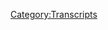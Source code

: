 {{Transcript
    | title         = [[551: April 20-21, 2021]]
    | caption       = [https://knowledgefight.libsyn.com/551-april-20-21-2021 Listen to this episode on Libsyn]
    | episodeNumber = [[551: April 20-21, 2021|551]]
    | length        = 01:49:02
}}

{{MessageBox
    | header     = Warning: Bot Generated Content
    | text       = This transcript was automatically generated by transcription software and likely contains many mistakes and misattributions. Please check the audio for definitive quotes, attribution, and context.
    | image      = N3yvass4myg91.webp
    | imagewidth = 50px
    | id         = warning
}}

{{TranscriptBlock
    | name      = Unknown Speaker
    | timestamp = 00:00:00.000
    | text      = it's a downward slide. It's a downward slide is it? A couple of
}}

{{TranscriptBlock
    | name      = Unknown Speaker
    | timestamp = 00:00:06.139
    | text      = greasy overgrown man-children. They have a podcast called
}}

{{TranscriptBlock
    | name      = Unknown Speaker
    | timestamp = 00:00:09.919
    | text      = Knowledge Fight. Alex Jones's podcasting hecklers knowledge fight
}}

{{TranscriptBlock
    | name      = Unknown Speaker
    | timestamp = 00:00:17.579
    | text      = calm. They're doing research you ever listen to the show
}}

{{TranscriptBlock
    | name      = Unknown Speaker
    | timestamp = 00:00:20.640
    | text      = Knowledge Fight? Knowledge Fight? Oh, a couple of neck beards
}}

{{TranscriptBlock
    | name      = Unknown Speaker
    | timestamp = 00:00:24.899
    | text      = indeed, they literally just make stuff up. They don't appreciate
}}

{{TranscriptBlock
    | name      = Unknown Speaker
    | timestamp = 00:00:27.920
    | text      = literally just make stuff up.
}}

{{TranscriptBlock
    | name      = Unknown Speaker
    | timestamp = 00:00:29.679
    | text      = They don't ever talk about
}}

{{TranscriptBlock
    | name      = Unknown Speaker
    | timestamp = 00:00:30.620
    | text      = what Alex Jones actually talked about.
}}

{{TranscriptBlock
    | name      = Unknown Speaker
    | timestamp = 00:00:32.259
    | text      = They don't actually say what he actually says.
}}

{{TranscriptBlock
    | name      = Unknown Speaker
    | timestamp = 00:00:34.179
    | text      = They don't actually delve into his sources of information.
}}

{{TranscriptBlock
    | name      = Unknown Speaker
    | timestamp = 00:00:39.780
    | text      = Mr. Friesen, Mr. Friesen.
}}

{{TranscriptBlock
    | name      = Unknown Speaker
    | timestamp = 00:00:42.259
    | text      = I was live, you numbskulls.
}}

{{TranscriptBlock
    | name      = Unknown Speaker
    | timestamp = 00:00:44.420
    | text      = They're in the league with some sort of cult leader
}}

{{TranscriptBlock
    | name      = Unknown Speaker
    | timestamp = 00:00:46.380
    | text      = called Selene.
}}

{{TranscriptBlock
    | name      = Unknown Speaker
    | timestamp = 00:00:48.420
    | text      = Knowledge Fight, mocking Infowars every single day.
}}

{{TranscriptBlock
    | name      = Unknown Speaker
    | timestamp = 00:00:52.100
    | text      = It's really just incredible.
}}

{{TranscriptBlock
    | name      = Unknown Speaker
    | timestamp = 00:00:53.820
    | text      = It's almost hard to comprehend.
}}

{{TranscriptBlock
    | name      = Unknown Speaker
    | timestamp = 00:00:55.820
    | text      = Knowledgefight.com.
}}

{{TranscriptBlock
    | name      = Unknown Speaker
    | timestamp = 00:00:58.320
    | text      = I love you.
}}

{{TranscriptBlock
    | name      = Unknown Speaker
    | timestamp = 00:00:59.159
    | text      = Wee, wee, wee, wee, wee, wee, wee, wee, wee, wee, wee, wee.
}}

{{TranscriptBlock
    | name      = Unknown Speaker
    | timestamp = 00:01:02.460
    | text      = Hey everybody, welcome back to Knowledge Fight.
}}

{{TranscriptBlock
    | name      = Unknown Speaker
    | timestamp = 00:01:04.200
    | text      = I'm Dan.
}}

{{TranscriptBlock
    | name      = Unknown Speaker
    | timestamp = 00:01:05.040
    | text      = I'm Jordan.
}}

{{TranscriptBlock
    | name      = Unknown Speaker
    | timestamp = 00:01:06.379
    | text      = We're a couple dudes like Sir Raptor,
}}

{{TranscriptBlock
    | name      = Unknown Speaker
    | timestamp = 00:01:07.540
    | text      = Donald T. Crouches, and talk a little bit
}}

{{TranscriptBlock
    | name      = Unknown Speaker
    | timestamp = 00:01:09.340
    | text      = about Alex Jones and his sources.
}}

{{TranscriptBlock
    | name      = Unknown Speaker
    | timestamp = 00:01:11.180
    | text      = Oh, indeed we are, Dan.
}}

{{TranscriptBlock
    | name      = Unknown Speaker
    | timestamp = 00:01:12.900
    | text      = Shout out to DJ Dan Arkey.
}}

{{TranscriptBlock
    | name      = Unknown Speaker
    | timestamp = 00:01:14.379
    | text      = Oh, of course.
}}

{{TranscriptBlock
    | name      = Unknown Speaker
    | timestamp = 00:01:15.540
    | text      = Thank you so much for whipping up that.
}}

{{TranscriptBlock
    | name      = Unknown Speaker
    | timestamp = 00:01:18.540
    | text      = Fourth or fifth absolute banger of a track.
}}

{{TranscriptBlock
    | name      = Unknown Speaker
    | timestamp = 00:01:21.739
    | text      = We're gonna close the episode
}}

{{TranscriptBlock
    | name      = Unknown Speaker
    | timestamp = 00:01:22.980
    | text      = with a little special DJ Dan Arkey track also.
}}

{{TranscriptBlock
    | name      = Unknown Speaker
    | timestamp = 00:01:26.060
    | text      = So stay tuned for that at the end of the episode.
}}

{{TranscriptBlock
    | name      = Unknown Speaker
    | timestamp = 00:01:28.700
    | text      = It's incredible.
}}

{{TranscriptBlock
    | name      = Unknown Speaker
    | timestamp = 00:01:30.099
    | text      = But yeah, hey, what's up?
}}

{{TranscriptBlock
    | name      = Unknown Speaker
    | timestamp = 00:01:31.540
    | text      = Oh, that's right, Dan.
}}

{{TranscriptBlock
    | name      = Unknown Speaker
    | timestamp = 00:01:33.219
    | text      = Jordan.
}}

{{TranscriptBlock
    | name      = Unknown Speaker
    | timestamp = 00:01:34.040
    | text      = What's your bright spot?
}}

{{TranscriptBlock
    | name      = Unknown Speaker
    | timestamp = 00:01:34.879
    | text      = Why don't you go first?
}}

{{TranscriptBlock
    | name      = Unknown Speaker
    | timestamp = 00:01:36.459
    | text      = I have a little thinking to do.
}}

{{TranscriptBlock
    | name      = Unknown Speaker
    | timestamp = 00:01:38.060
    | text      = I will tell you, I had some stressful times
}}

{{TranscriptBlock
    | name      = Unknown Speaker
    | timestamp = 00:01:42.659
    | text      = past couple of days, and then last night
}}

{{TranscriptBlock
    | name      = Unknown Speaker
    | timestamp = 00:01:45.659
    | text      = my partner was like, I'm just vibrating
}}

{{TranscriptBlock
    | name      = Unknown Speaker
    | timestamp = 00:01:49.060
    | text      = with fury and stress and all this stuff.
}}

{{TranscriptBlock
    | name      = Unknown Speaker
    | timestamp = 00:01:51.859
    | text      = And she's like, you know what you should do?
}}

{{TranscriptBlock
    | name      = Unknown Speaker
    | timestamp = 00:01:53.420
    | text      = You should take a bath.
}}

{{TranscriptBlock
    | name      = Unknown Speaker
    | timestamp = 00:01:54.579
    | text      = So I took a downright ecstatic bath.
}}

{{TranscriptBlock
    | name      = Unknown Speaker
    | timestamp = 00:02:00.459
    | text      = I absolute.
}}

{{TranscriptBlock
    | name      = Unknown Speaker
    | timestamp = 00:02:02.299
    | text      = This makes me furious.
}}

{{TranscriptBlock
    | name      = Unknown Speaker
    | timestamp = 00:02:03.620
    | text      = Incredible.
}}

{{TranscriptBlock
    | name      = Unknown Speaker
    | timestamp = 00:02:04.459
    | text      = So what I did, I used a whole thing of bath salts.
}}

{{TranscriptBlock
    | name      = Unknown Speaker
    | timestamp = 00:02:06.859
    | text      = That's twice as much as you're supposed to use.
}}

{{TranscriptBlock
    | name      = Unknown Speaker
    | timestamp = 00:02:08.699
    | text      = Maybe, I mean, depends on the size of the bag.
}}

{{TranscriptBlock
    | name      = Unknown Speaker
    | timestamp = 00:02:10.379
    | text      = Deep relaxation is what it was called.
}}

{{TranscriptBlock
    | name      = Unknown Speaker
    | timestamp = 00:02:12.939
    | text      = I had that, I had the Cubs game on my computer.
}}

{{TranscriptBlock
    | name      = Unknown Speaker
    | timestamp = 00:02:15.780
    | text      = I could watch that.
}}

{{TranscriptBlock
    | name      = Unknown Speaker
    | timestamp = 00:02:16.780
    | text      = And I had my vape pen to my left hand.
}}

{{TranscriptBlock
    | name      = Unknown Speaker
    | timestamp = 00:02:18.699
    | text      = It was the best.
}}

{{TranscriptBlock
    | name      = Unknown Speaker
    | timestamp = 00:02:19.900
    | text      = Nice.
}}

{{TranscriptBlock
    | name      = Unknown Speaker
    | timestamp = 00:02:20.740
    | text      = It was the best.
}}

{{TranscriptBlock
    | name      = Unknown Speaker
    | timestamp = 00:02:21.560
    | text      = I'm happy for you.
}}

{{TranscriptBlock
    | name      = Unknown Speaker
    | timestamp = 00:02:22.400
    | text      = Although this really, really sets me off
}}

{{TranscriptBlock
    | name      = Unknown Speaker
    | timestamp = 00:02:24.139
    | text      = because I do feel like.
}}

{{TranscriptBlock
    | name      = Unknown Speaker
    | timestamp = 00:02:25.860
    | text      = You don't own baths.
}}

{{TranscriptBlock
    | name      = Unknown Speaker
    | timestamp = 00:02:27.580
    | text      = No, no, no.
}}

{{TranscriptBlock
    | name      = Unknown Speaker
    | timestamp = 00:02:28.419
    | text      = That's not why.
}}

{{TranscriptBlock
    | name      = Unknown Speaker
    | timestamp = 00:02:29.240
    | text      = Oh, okay.
}}

{{TranscriptBlock
    | name      = Unknown Speaker
    | timestamp = 00:02:30.080
    | text      = I'm happy for you to enjoy a bath.
}}

{{TranscriptBlock
    | name      = Unknown Speaker
    | timestamp = 00:02:30.919
    | text      = Okay, thank you.
}}

{{TranscriptBlock
    | name      = Unknown Speaker
    | timestamp = 00:02:31.740
    | text      = But I do have visceral memories
}}

{{TranscriptBlock
    | name      = Unknown Speaker
    | timestamp = 00:02:32.580
    | text      = of me telling you, yeah, baths are great.
}}

{{TranscriptBlock
    | name      = Unknown Speaker
    | timestamp = 00:02:35.099
    | text      = And you judging me for it.
}}

{{TranscriptBlock
    | name      = Unknown Speaker
    | timestamp = 00:02:36.139
    | text      = Of course I did.
}}

{{TranscriptBlock
    | name      = Unknown Speaker
    | timestamp = 00:02:36.979
    | text      = And now your partner comes in and she's like,
}}

{{TranscriptBlock
    | name      = Unknown Speaker
    | timestamp = 00:02:38.780
    | text      = hey, come on, why don't you take a bath?
}}

{{TranscriptBlock
    | name      = Unknown Speaker
    | timestamp = 00:02:40.259
    | text      = We both haven't matured over the years.
}}

{{TranscriptBlock
    | name      = Unknown Speaker
    | timestamp = 00:02:44.379
    | text      = Bullshit.
}}

{{TranscriptBlock
    | name      = Unknown Speaker
    | timestamp = 00:02:45.219
    | text      = I've come more towards your direction on baths.
}}

{{TranscriptBlock
    | name      = Unknown Speaker
    | timestamp = 00:02:47.099
    | text      = Bullshit.
}}

{{TranscriptBlock
    | name      = Unknown Speaker
    | timestamp = 00:02:47.939
    | text      = Yeah.
}}

{{TranscriptBlock
    | name      = Unknown Speaker
    | timestamp = 00:02:48.759
    | text      = I guess, what's your bright spot, buddy?
}}

{{TranscriptBlock
    | name      = Unknown Speaker
    | timestamp = 00:02:53.379
    | text      = What might my bright spot be?
}}

{{TranscriptBlock
    | name      = Unknown Speaker
    | timestamp = 00:02:54.620
    | text      = I don't know, man.
}}

{{TranscriptBlock
    | name      = Unknown Speaker
    | timestamp = 00:02:55.560
    | text      = I've, I don't know.
}}

{{TranscriptBlock
    | name      = Unknown Speaker
    | timestamp = 00:02:57.840
    | text      = I guess not caring.
}}

{{TranscriptBlock
    | name      = Unknown Speaker
    | timestamp = 00:03:01.460
    | text      = Is that kind of a bright spot?
}}

{{TranscriptBlock
    | name      = Unknown Speaker
    | timestamp = 00:03:02.780
    | text      = I would say that's kind of a bright spot.
}}

{{TranscriptBlock
    | name      = Unknown Speaker
    | timestamp = 00:03:04.259
    | text      = I don't give a shit.
}}

{{TranscriptBlock
    | name      = Unknown Speaker
    | timestamp = 00:03:05.500
    | text      = Like, okay, here's what I would say, I guess,
}}

{{TranscriptBlock
    | name      = Unknown Speaker
    | timestamp = 00:03:07.979
    | text      = in terms of a bright spot.
}}

{{TranscriptBlock
    | name      = Unknown Speaker
    | timestamp = 00:03:09.180
    | text      = Hey, there's nothing left to lose.
}}

{{TranscriptBlock
    | name      = Unknown Speaker
    | timestamp = 00:03:11.139
    | text      = There was a, you know, I had a lot of anxiety
}}

{{TranscriptBlock
    | name      = Unknown Speaker
    | timestamp = 00:03:13.580
    | text      = about the prospect of Knowledge Fight getting noticed.
}}

{{TranscriptBlock
    | name      = Unknown Speaker
    | timestamp = 00:03:17.099
    | text      = Sure, sure, sure.
}}

{{TranscriptBlock
    | name      = Unknown Speaker
    | timestamp = 00:03:17.939
    | text      = Usually by Info Wars.
}}

{{TranscriptBlock
    | name      = Unknown Speaker
    | timestamp = 00:03:19.659
    | text      = There's something that was kind of,
}}

{{TranscriptBlock
    | name      = Unknown Speaker
    | timestamp = 00:03:20.860
    | text      = it was always in the back of my mind
}}

{{TranscriptBlock
    | name      = Unknown Speaker
    | timestamp = 00:03:22.939
    | text      = as like being a little bit like,
}}

{{TranscriptBlock
    | name      = Unknown Speaker
    | timestamp = 00:03:24.460
    | text      = oh, that's kind of scary.
}}

{{TranscriptBlock
    | name      = Unknown Speaker
    | timestamp = 00:03:26.300
    | text      = And it doesn't matter if nothing happened.
}}

{{TranscriptBlock
    | name      = Unknown Speaker
    | timestamp = 00:03:29.139
    | text      = Nope, nothing happened.
}}

{{TranscriptBlock
    | name      = Unknown Speaker
    | timestamp = 00:03:29.979
    | text      = Nobody cares.
}}

{{TranscriptBlock
    | name      = Unknown Speaker
    | timestamp = 00:03:30.819
    | text      = It's fantastic.
}}

{{TranscriptBlock
    | name      = Unknown Speaker
    | timestamp = 00:03:31.740
    | text      = It's great.
}}

{{TranscriptBlock
    | name      = Unknown Speaker
    | timestamp = 00:03:32.659
    | text      = Best case scenario, we got a new theme song out of it.
}}

{{TranscriptBlock
    | name      = Unknown Speaker
    | timestamp = 00:03:36.500
    | text      = That's all we needed.
}}

{{TranscriptBlock
    | name      = Unknown Speaker
    | timestamp = 00:03:37.699
    | text      = Yeah, so like some kind of like fear that I had
}}

{{TranscriptBlock
    | name      = Unknown Speaker
    | timestamp = 00:03:40.060
    | text      = about the acknowledgement.
}}

{{TranscriptBlock
    | name      = Unknown Speaker
    | timestamp = 00:03:42.379
    | text      = Sure, sure.
}}

{{TranscriptBlock
    | name      = Unknown Speaker
    | timestamp = 00:03:43.219
    | text      = And granted, maybe I'll be killed
}}

{{TranscriptBlock
    | name      = Unknown Speaker
    | timestamp = 00:03:44.379
    | text      = by an Info Warrior tomorrow.
}}

{{TranscriptBlock
    | name      = Unknown Speaker
    | timestamp = 00:03:45.659
    | text      = Well.
}}

{{TranscriptBlock
    | name      = Unknown Speaker
    | timestamp = 00:03:46.500
    | text      = At this point, you know,
}}

{{TranscriptBlock
    | name      = Unknown Speaker
    | timestamp = 00:03:47.939
    | text      = there's been a couple of harassing emails
}}

{{TranscriptBlock
    | name      = Unknown Speaker
    | timestamp = 00:03:49.860
    | text      = and they're all from the same email address.
}}

{{TranscriptBlock
    | name      = Unknown Speaker
    | timestamp = 00:03:52.860
    | text      = I found the guy's address really easily, so.
}}

{{TranscriptBlock
    | name      = Unknown Speaker
    | timestamp = 00:03:55.699
    | text      = So if you're listening, buddy.
}}

{{TranscriptBlock
    | name      = Unknown Speaker
    | timestamp = 00:03:57.139
    | text      = Yeah, congrats.
}}

{{TranscriptBlock
    | name      = Unknown Speaker
    | timestamp = 00:03:59.300
    | text      = Just do a little bit more security on,
}}

{{TranscriptBlock
    | name      = Unknown Speaker
    | timestamp = 00:04:01.099
    | text      = don't send threatening emails
}}

{{TranscriptBlock
    | name      = Unknown Speaker
    | timestamp = 00:04:02.780
    | text      = from your personal email account.
}}

{{TranscriptBlock
    | name      = Unknown Speaker
    | timestamp = 00:04:04.340
    | text      = Try a proton mail account.
}}

{{TranscriptBlock
    | name      = Unknown Speaker
    | timestamp = 00:04:05.180
    | text      = Yeah, yeah, something like that would be good.
}}

{{TranscriptBlock
    | name      = Unknown Speaker
    | timestamp = 00:04:06.580
    | text      = Go for it.
}}

{{TranscriptBlock
    | name      = Unknown Speaker
    | timestamp = 00:04:08.580
    | text      = Yeah, I mean, I'm not too worried about this nonsense.
}}

{{TranscriptBlock
    | name      = Unknown Speaker
    | timestamp = 00:04:11.740
    | text      = It's great.
}}

{{TranscriptBlock
    | name      = Unknown Speaker
    | timestamp = 00:04:12.580
    | text      = I think a lot of people are probably tuning in
}}

{{TranscriptBlock
    | name      = Unknown Speaker
    | timestamp = 00:04:15.060
    | text      = and hoping to hear like sort of a deconstruction of that.
}}

{{TranscriptBlock
    | name      = Unknown Speaker
    | timestamp = 00:04:19.180
    | text      = Naturally.
}}

{{TranscriptBlock
    | name      = Unknown Speaker
    | timestamp = 00:04:20.019
    | text      = That's kind of, you know, that's kind of a big deal.
}}

{{TranscriptBlock
    | name      = Unknown Speaker
    | timestamp = 00:04:21.939
    | text      = And I think they will be-
}}

{{TranscriptBlock
    | name      = Unknown Speaker
    | timestamp = 00:04:22.779
    | text      = Everybody likes feuds, you know?
}}

{{TranscriptBlock
    | name      = Unknown Speaker
    | timestamp = 00:04:24.579
    | text      = Sure.
}}

{{TranscriptBlock
    | name      = Unknown Speaker
    | timestamp = 00:04:25.420
    | text      = Yeah.
}}

{{TranscriptBlock
    | name      = Unknown Speaker
    | timestamp = 00:04:26.259
    | text      = I think they will be sorely disappointed.
}}

{{TranscriptBlock
    | name      = Unknown Speaker
    | timestamp = 00:04:27.500
    | text      = Super.
}}

{{TranscriptBlock
    | name      = Unknown Speaker
    | timestamp = 00:04:28.860
    | text      = I have no interest in really talking
}}

{{TranscriptBlock
    | name      = Unknown Speaker
    | timestamp = 00:04:30.699
    | text      = about Harrison Smith's breakdown of-
}}

{{TranscriptBlock
    | name      = Unknown Speaker
    | timestamp = 00:04:33.019
    | text      = Not at all.
}}

{{TranscriptBlock
    | name      = Unknown Speaker
    | timestamp = 00:04:33.860
    | text      = And part of the reason is
}}

{{TranscriptBlock
    | name      = Unknown Speaker
    | timestamp = 00:04:34.699
    | text      = because he wasn't critiquing our show.
}}

{{TranscriptBlock
    | name      = Unknown Speaker
    | timestamp = 00:04:36.220
    | text      = He was critiquing an article that we didn't write.
}}

{{TranscriptBlock
    | name      = Unknown Speaker
    | timestamp = 00:04:38.019
    | text      = Yeah.
}}

{{TranscriptBlock
    | name      = Unknown Speaker
    | timestamp = 00:04:38.860
    | text      = I don't care.
}}

{{TranscriptBlock
    | name      = Unknown Speaker
    | timestamp = 00:04:39.699
    | text      = No, I don't give a shit.
}}

{{TranscriptBlock
    | name      = Unknown Speaker
    | timestamp = 00:04:40.540
    | text      = Give a shit.
}}

{{TranscriptBlock
    | name      = Unknown Speaker
    | timestamp = 00:04:41.379
    | text      = Yeah.
}}

{{TranscriptBlock
    | name      = Unknown Speaker
    | timestamp = 00:04:42.500
    | text      = So anyway, I figured the only thing we can do
}}

{{TranscriptBlock
    | name      = Unknown Speaker
    | timestamp = 00:04:44.660
    | text      = is move ahead and do the stuff that we do.
}}

{{TranscriptBlock
    | name      = Unknown Speaker
    | timestamp = 00:04:46.699
    | text      = And that is, we're going to be talking
}}

{{TranscriptBlock
    | name      = Unknown Speaker
    | timestamp = 00:04:48.420
    | text      = about April 20th and 21st, 2021, Blackjack.
}}

{{TranscriptBlock
    | name      = Unknown Speaker
    | timestamp = 00:04:51.860
    | text      = Oh, wow.
}}

{{TranscriptBlock
    | name      = Unknown Speaker
    | timestamp = 00:04:52.899
    | text      = Man, now you see, you were doing updated 2021.
}}

{{TranscriptBlock
    | name      = Unknown Speaker
    | timestamp = 00:04:55.779
    | text      = I almost did.
}}

{{TranscriptBlock
    | name      = Unknown Speaker
    | timestamp = 00:04:56.620
    | text      = You almost did.
}}

{{TranscriptBlock
    | name      = Unknown Speaker
    | timestamp = 00:04:57.939
    | text      = I almost did.
}}

{{TranscriptBlock
    | name      = Unknown Speaker
    | timestamp = 00:04:58.779
    | text      = You can't surprise me with a bit change mid-bit.
}}

{{TranscriptBlock
    | name      = Unknown Speaker
    | timestamp = 00:05:00.899
    | text      = I surprised myself.
}}

{{TranscriptBlock
    | name      = Unknown Speaker
    | timestamp = 00:05:03.060
    | text      = Yeah, so we're just going to do business as usual.
}}

{{TranscriptBlock
    | name      = Unknown Speaker
    | timestamp = 00:05:04.980
    | text      = We're going to be talking about-
}}

{{TranscriptBlock
    | name      = Unknown Speaker
    | timestamp = 00:05:05.819
    | text      = And I was going to, my birthday is this weekend.
}}

{{TranscriptBlock
    | name      = Unknown Speaker
    | timestamp = 00:05:07.899
    | text      = It is.
}}

{{TranscriptBlock
    | name      = Unknown Speaker
    | timestamp = 00:05:08.740
    | text      = And so one of the things that I was going to do
}}

{{TranscriptBlock
    | name      = Unknown Speaker
    | timestamp = 00:05:09.579
    | text      = is I was going to treat myself to going back to 2003.
}}

{{TranscriptBlock
    | name      = Unknown Speaker
    | timestamp = 00:05:13.259
    | text      = Mm-hmm.
}}

{{TranscriptBlock
    | name      = Unknown Speaker
    | timestamp = 00:05:14.100
    | text      = But I just felt like, you know,
}}

{{TranscriptBlock
    | name      = Unknown Speaker
    | timestamp = 00:05:15.860
    | text      = we've got the issue with the Chauvin trial.
}}

{{TranscriptBlock
    | name      = Unknown Speaker
    | timestamp = 00:05:18.779
    | text      = Sure.
}}

{{TranscriptBlock
    | name      = Unknown Speaker
    | timestamp = 00:05:19.620
    | text      = And I think that it probably is more important
}}

{{TranscriptBlock
    | name      = Unknown Speaker
    | timestamp = 00:05:22.379
    | text      = that we go ahead and talk about that.
}}

{{TranscriptBlock
    | name      = Unknown Speaker
    | timestamp = 00:05:24.220
    | text      = Yeah, yeah.
}}

{{TranscriptBlock
    | name      = Unknown Speaker
    | timestamp = 00:05:25.060
    | text      = And take care of some of this present day business.
}}

{{TranscriptBlock
    | name      = Unknown Speaker
    | timestamp = 00:05:26.819
    | text      = Not a bad business.
}}

{{TranscriptBlock
    | name      = Unknown Speaker
    | timestamp = 00:05:27.660
    | text      = And what better present I could give myself
}}

{{TranscriptBlock
    | name      = Unknown Speaker
    | timestamp = 00:05:29.620
    | text      = than to do some work?
}}

{{TranscriptBlock
    | name      = Unknown Speaker
    | timestamp = 00:05:31.339
    | text      = As usual.
}}

{{TranscriptBlock
    | name      = Unknown Speaker
    | timestamp = 00:05:33.740
    | text      = So Jordan, we're going to get into business on this,
}}

{{TranscriptBlock
    | name      = Unknown Speaker
    | timestamp = 00:05:36.100
    | text      = but before we do, you take a little moment to say,
}}

{{TranscriptBlock
    | name      = Unknown Speaker
    | timestamp = 00:05:37.860
    | text      = hey-o, what's up to some new wands?
}}

{{TranscriptBlock
    | name      = Unknown Speaker
    | timestamp = 00:05:39.980
    | text      = That's a great idea.
}}

{{TranscriptBlock
    | name      = Unknown Speaker
    | timestamp = 00:05:41.100
    | text      = So first, Paul Joseph Watson's laminated map of solitude.
}}

{{TranscriptBlock
    | name      = Unknown Speaker
    | timestamp = 00:05:44.300
    | text      = Thank you so much.
}}

{{TranscriptBlock
    | name      = Unknown Speaker
    | timestamp = 00:05:45.139
    | text      = You are now a policy wonk.
}}

{{TranscriptBlock
    | name      = Unknown Speaker
    | timestamp = 00:05:46.180
    | text      = I'm a policy wonk.
}}

{{TranscriptBlock
    | name      = Unknown Speaker
    | timestamp = 00:05:47.220
    | text      = Hey-o, Paul Joseph Watson's, et cetera.
}}

{{TranscriptBlock
    | name      = Unknown Speaker
    | timestamp = 00:05:50.379
    | text      = Rude.
}}

{{TranscriptBlock
    | name      = Unknown Speaker
    | timestamp = 00:05:51.459
    | text      = Next, Bigsby Smalls should point out that's a dog.
}}

{{TranscriptBlock
    | name      = Unknown Speaker
    | timestamp = 00:05:54.139
    | text      = Thank you so much.
}}

{{TranscriptBlock
    | name      = Unknown Speaker
    | timestamp = 00:05:54.980
    | text      = You are now a policy wonk.
}}

{{TranscriptBlock
    | name      = Unknown Speaker
    | timestamp = 00:05:56.019
    | text      = I'm a policy wonk.
}}

{{TranscriptBlock
    | name      = Unknown Speaker
    | timestamp = 00:05:57.139
    | text      = Hey-o, Bigsby Smalls.
}}

{{TranscriptBlock
    | name      = Unknown Speaker
    | timestamp = 00:05:59.540
    | text      = Next, Rachel.
}}

{{TranscriptBlock
    | name      = Unknown Speaker
    | timestamp = 00:06:00.420
    | text      = Thank you so much.
}}

{{TranscriptBlock
    | name      = Unknown Speaker
    | timestamp = 00:06:01.259
    | text      = You are now a policy wonk.
}}

{{TranscriptBlock
    | name      = Unknown Speaker
    | timestamp = 00:06:02.100
    | text      = I'm a policy wonk.
}}

{{TranscriptBlock
    | name      = Unknown Speaker
    | timestamp = 00:06:03.300
    | text      = Hey-o, Rachel.
}}

{{TranscriptBlock
    | name      = Unknown Speaker
    | timestamp = 00:06:05.060
    | text      = Every time you shake your head, it gives me hope.
}}

{{TranscriptBlock
    | name      = Unknown Speaker
    | timestamp = 00:06:07.620
    | text      = Like I'm fed by it.
}}

{{TranscriptBlock
    | name      = Unknown Speaker
    | timestamp = 00:06:09.259
    | text      = I'm growing stronger when you shake your head.
}}

{{TranscriptBlock
    | name      = Unknown Speaker
    | timestamp = 00:06:12.180
    | text      = Next, this one's actually possible.
}}

{{TranscriptBlock
    | name      = Unknown Speaker
    | timestamp = 00:06:14.459
    | text      = There's two possible names, so you
}}

{{TranscriptBlock
    | name      = Unknown Speaker
    | timestamp = 00:06:15.860
    | text      = could choose which one you prefer at the end of it.
}}

{{TranscriptBlock
    | name      = Unknown Speaker
    | timestamp = 00:06:17.579
    | text      = OK, all right.
}}

{{TranscriptBlock
    | name      = Unknown Speaker
    | timestamp = 00:06:18.139
    | text      = First is The Most Delicious Hamburger in the Galaxy.
}}

{{TranscriptBlock
    | name      = Unknown Speaker
    | timestamp = 00:06:21.660
    | text      = And the second is Simon's Disappointed Dad.
}}

{{TranscriptBlock
    | name      = Unknown Speaker
    | timestamp = 00:06:24.579
    | text      = First or second?
}}

{{TranscriptBlock
    | name      = Unknown Speaker
    | timestamp = 00:06:26.060
    | text      = I'm going to have to go with second, just
}}

{{TranscriptBlock
    | name      = Unknown Speaker
    | timestamp = 00:06:27.779
    | text      = for non-personal reasons.
}}

{{TranscriptBlock
    | name      = Unknown Speaker
    | timestamp = 00:06:30.060
    | text      = All right, Simon's Disappointed Dad, you are now a policy wonk.
}}

{{TranscriptBlock
    | name      = Unknown Speaker
    | timestamp = 00:06:32.779
    | text      = I'm a policy wonk.
}}

{{TranscriptBlock
    | name      = Unknown Speaker
    | timestamp = 00:06:33.779
    | text      = Hey-o, Simon's Disappointed Dad.
}}

{{TranscriptBlock
    | name      = Unknown Speaker
    | timestamp = 00:06:36.379
    | text      = I gave you eyebrow raise that time.
}}

{{TranscriptBlock
    | name      = Unknown Speaker
    | timestamp = 00:06:37.980
    | text      = I know, it might be the last time.
}}

{{TranscriptBlock
    | name      = Unknown Speaker
    | timestamp = 00:06:41.100
    | text      = Next, it's pronounced A-T-A-T, not At-At.
}}

{{TranscriptBlock
    | name      = Unknown Speaker
    | timestamp = 00:06:44.139
    | text      = Thank you so much.
}}

{{TranscriptBlock
    | name      = Unknown Speaker
    | timestamp = 00:06:44.860
    | text      = You are now a policy wonk.
}}

{{TranscriptBlock
    | name      = Unknown Speaker
    | timestamp = 00:06:46.500
    | text      = I'm a policy wonk.
}}

{{TranscriptBlock
    | name      = Unknown Speaker
    | timestamp = 00:06:48.220
    | text      = Hey-o, Mr. At-At Imperial Walker.
}}

{{TranscriptBlock
    | name      = Unknown Speaker
    | timestamp = 00:06:51.819
    | text      = That was straight at you, Jordan.
}}

{{TranscriptBlock
    | name      = Unknown Speaker
    | timestamp = 00:06:53.459
    | text      = Yes, it was.
}}

{{TranscriptBlock
    | name      = Unknown Speaker
    | timestamp = 00:06:54.699
    | text      = And I'd like to give a little technocrat shout out
}}

{{TranscriptBlock
    | name      = Unknown Speaker
    | timestamp = 00:06:56.819
    | text      = to a couple of folks out there.
}}

{{TranscriptBlock
    | name      = Unknown Speaker
    | timestamp = 00:06:58.459
    | text      = Tom and Kelsey, thank you so much.
}}

{{TranscriptBlock
    | name      = Unknown Speaker
    | timestamp = 00:07:00.100
    | text      = You are now a technocrat, or two technocrats in a pod.
}}

{{TranscriptBlock
    | name      = Unknown Speaker
    | timestamp = 00:07:03.500
    | text      = I'm a policy wonk.
}}

{{TranscriptBlock
    | name      = Unknown Speaker
    | timestamp = 00:07:04.660
    | text      = Crikey, mate, that's fantastic.
}}

{{TranscriptBlock
    | name      = Unknown Speaker
    | timestamp = 00:07:06.420
    | text      = Have yourself a brew.
}}

{{TranscriptBlock
    | name      = Unknown Speaker
    | timestamp = 00:07:07.740
    | text      = How's your 401k doing, bro?
}}

{{TranscriptBlock
    | name      = Unknown Speaker
    | timestamp = 00:07:09.220
    | text      = All right, we got to go full tilt boogie on this Watson,
}}

{{TranscriptBlock
    | name      = Unknown Speaker
    | timestamp = 00:07:11.420
    | text      = all right?
}}

{{TranscriptBlock
    | name      = Unknown Speaker
    | timestamp = 00:07:12.019
    | text      = Let's just get down to business.
}}

{{TranscriptBlock
    | name      = Unknown Speaker
    | timestamp = 00:07:13.339
    | text      = We ain't making that money off that heroin.
}}

{{TranscriptBlock
    | name      = Unknown Speaker
    | timestamp = 00:07:15.300
    | text      = Why are you pimps so good?
}}

{{TranscriptBlock
    | name      = Unknown Speaker
    | timestamp = 00:07:17.220
    | text      = My neck is freakishly large.
}}

{{TranscriptBlock
    | name      = Unknown Speaker
    | timestamp = 00:07:18.980
    | text      = I declare info war on you.
}}

{{TranscriptBlock
    | name      = Unknown Speaker
    | timestamp = 00:07:21.620
    | text      = Thank you so much, Tom and Kelsey.
}}

{{TranscriptBlock
    | name      = Unknown Speaker
    | timestamp = 00:07:23.220
    | text      = Yes.
}}

{{TranscriptBlock
    | name      = Unknown Speaker
    | timestamp = 00:07:23.980
    | text      = Two peas in a pod-lacy wonk.
}}

{{TranscriptBlock
    | name      = Unknown Speaker
    | timestamp = 00:07:27.100
    | text      = I would call them a dick-tick in the porse.
}}

{{TranscriptBlock
    | name      = Unknown Speaker
    | timestamp = 00:07:30.420
    | text      = Policy wonk force?
}}

{{TranscriptBlock
    | name      = Unknown Speaker
    | timestamp = 00:07:32.139
    | text      = No, lost it.
}}

{{TranscriptBlock
    | name      = Unknown Speaker
    | timestamp = 00:07:33.139
    | text      = Lost it.
}}

{{TranscriptBlock
    | name      = Unknown Speaker
    | timestamp = 00:07:33.740
    | text      = OK.
}}

{{TranscriptBlock
    | name      = Unknown Speaker
    | timestamp = 00:07:34.259
    | text      = I was trying.
}}

{{TranscriptBlock
    | name      = Unknown Speaker
    | timestamp = 00:07:35.220
    | text      = So hey, this weekend, not only my birthday
}}

{{TranscriptBlock
    | name      = Unknown Speaker
    | timestamp = 00:07:36.980
    | text      = coming up, very excited about that.
}}

{{TranscriptBlock
    | name      = Unknown Speaker
    | timestamp = 00:07:38.379
    | text      = But also, I should tell you that coming to theaters and VOD,
}}

{{TranscriptBlock
    | name      = Unknown Speaker
    | timestamp = 00:07:44.339
    | text      = the Mortal Kombat, we're sponsored by Mortal Kombat.
}}

{{TranscriptBlock
    | name      = Unknown Speaker
    | timestamp = 00:07:46.540
    | text      = We are not sponsored by Mortal Kombat.
}}

{{TranscriptBlock
    | name      = Unknown Speaker
    | timestamp = 00:07:49.339
    | text      = We are not sponsored by Mortal Kombat.
}}

{{TranscriptBlock
    | name      = Unknown Speaker
    | timestamp = 00:07:51.339
    | text      = Please no.
}}

{{TranscriptBlock
    | name      = Unknown Speaker
    | timestamp = 00:07:51.980
    | text      = Jordan, Shang Tsung got in touch with me.
}}

{{TranscriptBlock
    | name      = Unknown Speaker
    | timestamp = 00:07:56.740
    | text      = He sent you an email from shangtsung at gmail.com.
}}

{{TranscriptBlock
    | name      = Unknown Speaker
    | timestamp = 00:07:59.699
    | text      = It's a real threatening email.
}}

{{TranscriptBlock
    | name      = Unknown Speaker
    | timestamp = 00:08:01.660
    | text      = All this publicity you've been getting.
}}

{{TranscriptBlock
    | name      = Unknown Speaker
    | timestamp = 00:08:03.060
    | text      = You will take your soul.
}}

{{TranscriptBlock
    | name      = Unknown Speaker
    | timestamp = 00:08:04.180
    | text      = All this publicity you've been getting,
}}

{{TranscriptBlock
    | name      = Unknown Speaker
    | timestamp = 00:08:05.860
    | text      = you guys got to promote the movie.
}}

{{TranscriptBlock
    | name      = Unknown Speaker
    | timestamp = 00:08:09.339
    | text      = No, also this weekend, though, very exciting.
}}

{{TranscriptBlock
    | name      = Unknown Speaker
    | timestamp = 00:08:11.860
    | text      = Yes.
}}

{{TranscriptBlock
    | name      = Unknown Speaker
    | timestamp = 00:08:12.339
    | text      = Now, I want to call myself out on this just right off the top.
}}

{{TranscriptBlock
    | name      = Unknown Speaker
    | timestamp = 00:08:15.220
    | text      = Of course, naturally.
}}

{{TranscriptBlock
    | name      = Unknown Speaker
    | timestamp = 00:08:16.459
    | text      = I made an incomplete note about what kind of shout-out this is.
}}

{{TranscriptBlock
    | name      = Unknown Speaker
    | timestamp = 00:08:22.819
    | text      = So on the 24th, this Saturday, this is Shan and Jay, right?
}}

{{TranscriptBlock
    | name      = Unknown Speaker
    | timestamp = 00:08:27.860
    | text      = They either have an anniversary or they're getting married.
}}

{{TranscriptBlock
    | name      = Unknown Speaker
    | timestamp = 00:08:31.259
    | text      = Or.
}}

{{TranscriptBlock
    | name      = Unknown Speaker
    | timestamp = 00:08:32.059
    | text      = So that could be your 0th anniversary.
}}

{{TranscriptBlock
    | name      = Unknown Speaker
    | timestamp = 00:08:34.340
    | text      = Or they're going to a dog marriage.
}}

{{TranscriptBlock
    | name      = Unknown Speaker
    | timestamp = 00:08:35.740
    | text      = No, no, no.
}}

{{TranscriptBlock
    | name      = Unknown Speaker
    | timestamp = 00:08:36.139
    | text      = It's one of the two.
}}

{{TranscriptBlock
    | name      = Unknown Speaker
    | timestamp = 00:08:36.940
    | text      = It's either their wedding is this Saturday
}}

{{TranscriptBlock
    | name      = Unknown Speaker
    | timestamp = 00:08:40.139
    | text      = or it's their anniversary.
}}

{{TranscriptBlock
    | name      = Unknown Speaker
    | timestamp = 00:08:41.259
    | text      = I think it's their wedding.
}}

{{TranscriptBlock
    | name      = Unknown Speaker
    | timestamp = 00:08:42.379
    | text      = All right.
}}

{{TranscriptBlock
    | name      = Unknown Speaker
    | timestamp = 00:08:42.899
    | text      = If this is your anniversary, cut this out, play it next year.
}}

{{TranscriptBlock
    | name      = Unknown Speaker
    | timestamp = 00:08:47.620
    | text      = If it's your wedding, cut it out and play it
}}

{{TranscriptBlock
    | name      = Unknown Speaker
    | timestamp = 00:08:50.179
    | text      = at your goddamn wedding.
}}

{{TranscriptBlock
    | name      = Unknown Speaker
    | timestamp = 00:08:52.100
    | text      = Congratulations, either way.
}}

{{TranscriptBlock
    | name      = Unknown Speaker
    | timestamp = 00:08:53.700
    | text      = Yes, yes.
}}

{{TranscriptBlock
    | name      = Unknown Speaker
    | timestamp = 00:08:54.500
    | text      = Congratulations, either way.
}}

{{TranscriptBlock
    | name      = Unknown Speaker
    | timestamp = 00:08:55.980
    | text      = And thank you for helping me remind myself.
}}

{{TranscriptBlock
    | name      = Unknown Speaker
    | timestamp = 00:08:58.460
    | text      = I've got to write more specific notes.
}}

{{TranscriptBlock
    | name      = Unknown Speaker
    | timestamp = 00:09:01.259
    | text      = Jeez.
}}

{{TranscriptBlock
    | name      = Unknown Speaker
    | timestamp = 00:09:01.899
    | text      = I like the idea that you, like when
}}

{{TranscriptBlock
    | name      = Unknown Speaker
    | timestamp = 00:09:04.580
    | text      = you said I wrote an incomplete note,
}}

{{TranscriptBlock
    | name      = Unknown Speaker
    | timestamp = 00:09:06.379
    | text      = I had this mental picture of like that Civil War note
}}

{{TranscriptBlock
    | name      = Unknown Speaker
    | timestamp = 00:09:10.419
    | text      = where the guy is being murdered.
}}

{{TranscriptBlock
    | name      = Unknown Speaker
    | timestamp = 00:09:11.740
    | text      = It's like, ah, right at the end.
}}

{{TranscriptBlock
    | name      = Unknown Speaker
    | timestamp = 00:09:13.740
    | text      = That's what I was looking for.
}}

{{TranscriptBlock
    | name      = Unknown Speaker
    | timestamp = 00:09:15.419
    | text      = So Jordan, today, like I said, 20th and 21st of April.
}}

{{TranscriptBlock
    | name      = Unknown Speaker
    | timestamp = 00:09:19.259
    | text      = Sure.
}}

{{TranscriptBlock
    | name      = Unknown Speaker
    | timestamp = 00:09:20.259
    | text      = But before we get into today's episode,
}}

{{TranscriptBlock
    | name      = Unknown Speaker
    | timestamp = 00:09:22.580
    | text      = we have a out of context drop.
}}

{{TranscriptBlock
    | name      = Unknown Speaker
    | timestamp = 00:09:24.179
    | text      = And it comes in the form of the game show
}}

{{TranscriptBlock
    | name      = Unknown Speaker
    | timestamp = 00:09:27.259
    | text      = that is taking over the country.
}}

{{TranscriptBlock
    | name      = Unknown Speaker
    | timestamp = 00:09:29.059
    | text      = OK.
}}

{{TranscriptBlock
    | name      = Unknown Speaker
    | timestamp = 00:09:29.580
    | text      = And that is, who is Alex going to tell to burn in hell?
}}

{{TranscriptBlock
    | name      = Unknown Speaker
    | timestamp = 00:09:33.940
    | text      = Is that taking over the country?
}}

{{TranscriptBlock
    | name      = Unknown Speaker
    | timestamp = 00:09:35.299
    | text      = We've done it a couple of times.
}}

{{TranscriptBlock
    | name      = Unknown Speaker
    | timestamp = 00:09:36.659
    | text      = Can I get three, can I get R, S, T, L, N, and E?
}}

{{TranscriptBlock
    | name      = Unknown Speaker
    | timestamp = 00:09:41.379
    | text      = None.
}}

{{TranscriptBlock
    | name      = Unknown Speaker
    | timestamp = 00:09:41.940
    | text      = OK.
}}

{{TranscriptBlock
    | name      = Unknown Speaker
    | timestamp = 00:09:42.980
    | text      = None of those.
}}

{{TranscriptBlock
    | name      = Unknown Speaker
    | timestamp = 00:09:43.700
    | text      = OK, fine.
}}

{{TranscriptBlock
    | name      = Unknown Speaker
    | timestamp = 00:09:44.500
    | text      = I was going to try.
}}

{{TranscriptBlock
    | name      = Unknown Speaker
    | timestamp = 00:09:45.259
    | text      = Yeah.
}}

{{TranscriptBlock
    | name      = Unknown Speaker
    | timestamp = 00:09:45.940
    | text      = You're going for Wheel of Fortune shit?
}}

{{TranscriptBlock
    | name      = Unknown Speaker
    | timestamp = 00:09:47.139
    | text      = I was going for Wheel of Fortune shit.
}}

{{TranscriptBlock
    | name      = Unknown Speaker
    | timestamp = 00:09:48.379
    | text      = None of those letters.
}}

{{TranscriptBlock
    | name      = Unknown Speaker
    | timestamp = 00:09:49.259
    | text      = OK.
}}

{{TranscriptBlock
    | name      = Unknown Speaker
    | timestamp = 00:09:50.139
    | text      = Do you have a guess?
}}

{{TranscriptBlock
    | name      = Unknown Speaker
    | timestamp = 00:09:51.059
    | text      = None of those letters?
}}

{{TranscriptBlock
    | name      = Unknown Speaker
    | timestamp = 00:09:52.259
    | text      = No.
}}

{{TranscriptBlock
    | name      = Unknown Speaker
    | timestamp = 00:09:54.460
    | text      = No.
}}

{{TranscriptBlock
    | name      = Unknown Speaker
    | timestamp = 00:09:55.980
    | text      = Burn in hell, CIA.
}}

{{TranscriptBlock
    | name      = Unknown Speaker
    | timestamp = 00:09:57.460
    | text      = Burn in hell.
}}

{{TranscriptBlock
    | name      = Unknown Speaker
    | timestamp = 00:09:58.100
    | text      = Damn it.
}}

{{TranscriptBlock
    | name      = Unknown Speaker
    | timestamp = 00:09:58.820
    | text      = How was I supposed to know that it was those letters?
}}

{{TranscriptBlock
    | name      = Unknown Speaker
    | timestamp = 00:10:01.820
    | text      = Well, it wasn't any of the ones you said.
}}

{{TranscriptBlock
    | name      = Unknown Speaker
    | timestamp = 00:10:03.460
    | text      = It wasn't any of the ones I said.
}}

{{TranscriptBlock
    | name      = Unknown Speaker
    | timestamp = 00:10:04.899
    | text      = So he wants the CIA to burn in hell.
}}

{{TranscriptBlock
    | name      = Unknown Speaker
    | timestamp = 00:10:06.419
    | text      = Man, I am bad at Wheel of Fortune.
}}

{{TranscriptBlock
    | name      = Unknown Speaker
    | timestamp = 00:10:09.100
    | text      = So Alex gets to talk in here.
}}

{{TranscriptBlock
    | name      = Unknown Speaker
    | timestamp = 00:10:10.980
    | text      = We're going to start on the 20th.
}}

{{TranscriptBlock
    | name      = Unknown Speaker
    | timestamp = 00:10:12.379
    | text      = And this is a day where, of course, in the afternoon,
}}

{{TranscriptBlock
    | name      = Unknown Speaker
    | timestamp = 00:10:16.220
    | text      = the Derek Chauvin trial's verdict comes out.
}}

{{TranscriptBlock
    | name      = Unknown Speaker
    | timestamp = 00:10:19.299
    | text      = But there's a good bit of anticipation surrounding that.
}}

{{TranscriptBlock
    | name      = Unknown Speaker
    | timestamp = 00:10:22.059
    | text      = People were kind of aware that closing arguments had been done
}}

{{TranscriptBlock
    | name      = Unknown Speaker
    | timestamp = 00:10:25.500
    | text      = and the jurors had been deliberating.
}}

{{TranscriptBlock
    | name      = Unknown Speaker
    | timestamp = 00:10:28.580
    | text      = And Maxine Waters had come out and made some comments
}}

{{TranscriptBlock
    | name      = Unknown Speaker
    | timestamp = 00:10:33.500
    | text      = that Alex isn't happy about.
}}

{{TranscriptBlock
    | name      = Unknown Speaker
    | timestamp = 00:10:34.740
    | text      = Oh, of course not.
}}

{{TranscriptBlock
    | name      = Unknown Speaker
    | timestamp = 00:10:35.460
    | text      = This will take up quite a bit of the show.
}}

{{TranscriptBlock
    | name      = Unknown Speaker
    | timestamp = 00:10:37.340
    | text      = Yeah.
}}

{{TranscriptBlock
    | name      = Unknown Speaker
    | timestamp = 00:10:37.860
    | text      = And then Alex.
}}

{{TranscriptBlock
    | name      = Unknown Speaker
    | timestamp = 00:10:39.580
    | text      = But he doesn't have a problem with black women speaking.
}}

{{TranscriptBlock
    | name      = Unknown Speaker
    | timestamp = 00:10:42.100
    | text      = Not at all.
}}

{{TranscriptBlock
    | name      = Unknown Speaker
    | timestamp = 00:10:42.740
    | text      = No, no, no, no.
}}

{{TranscriptBlock
    | name      = Unknown Speaker
    | timestamp = 00:10:43.580
    | text      = Not a pattern.
}}

{{TranscriptBlock
    | name      = Unknown Speaker
    | timestamp = 00:10:44.340
    | text      = It doesn't matter in the scheme of things about George Floyd
}}

{{TranscriptBlock
    | name      = Unknown Speaker
    | timestamp = 00:10:47.460
    | text      = or about Chauvin.
}}

{{TranscriptBlock
    | name      = Unknown Speaker
    | timestamp = 00:10:50.700
    | text      = They're both humans.
}}

{{TranscriptBlock
    | name      = Unknown Speaker
    | timestamp = 00:10:51.700
    | text      = They both have red blood.
}}

{{TranscriptBlock
    | name      = Unknown Speaker
    | timestamp = 00:10:52.700
    | text      = God made them both.
}}

{{TranscriptBlock
    | name      = Unknown Speaker
    | timestamp = 00:10:53.620
    | text      = I mean, they matter to God.
}}

{{TranscriptBlock
    | name      = Unknown Speaker
    | timestamp = 00:10:55.299
    | text      = But to the globalist, they don't matter.
}}

{{TranscriptBlock
    | name      = Unknown Speaker
    | timestamp = 00:10:57.500
    | text      = They're just pawns in this game.
}}

{{TranscriptBlock
    | name      = Unknown Speaker
    | timestamp = 00:10:59.779
    | text      = I guarantee you George Floyd didn't
}}

{{TranscriptBlock
    | name      = Unknown Speaker
    | timestamp = 00:11:01.379
    | text      = want to get addicted to methamphetamine
}}

{{TranscriptBlock
    | name      = Unknown Speaker
    | timestamp = 00:11:03.019
    | text      = and to fentanyl.
}}

{{TranscriptBlock
    | name      = Unknown Speaker
    | timestamp = 00:11:06.620
    | text      = And I guarantee you the cop that turned out was friends with him
}}

{{TranscriptBlock
    | name      = Unknown Speaker
    | timestamp = 00:11:09.100
    | text      = and worked at the same club with him didn't want to kill him.
}}

{{TranscriptBlock
    | name      = Unknown Speaker
    | timestamp = 00:11:13.980
    | text      = But they're humans.
}}

{{TranscriptBlock
    | name      = Unknown Speaker
    | timestamp = 00:11:16.019
    | text      = And so we're flawed and things go wrong and bad things happen.
}}

{{TranscriptBlock
    | name      = Unknown Speaker
    | timestamp = 00:11:19.820
    | text      = But now the media can sit there and divide and conquer us
}}

{{TranscriptBlock
    | name      = Unknown Speaker
    | timestamp = 00:11:22.779
    | text      = and control us.
}}

{{TranscriptBlock
    | name      = Unknown Speaker
    | timestamp = 00:11:24.500
    | text      = Turns out they've gone to the former home.
}}

{{TranscriptBlock
    | name      = Unknown Speaker
    | timestamp = 00:11:27.340
    | text      = I'll cover next segment.
}}

{{TranscriptBlock
    | name      = Unknown Speaker
    | timestamp = 00:11:28.379
    | text      = Guys got my article out there in the printer.
}}

{{TranscriptBlock
    | name      = Unknown Speaker
    | timestamp = 00:11:30.139
    | text      = Thanks.
}}

{{TranscriptBlock
    | name      = Unknown Speaker
    | timestamp = 00:11:32.179
    | text      = Of one of the defense witnesses.
}}

{{TranscriptBlock
    | name      = Unknown Speaker
    | timestamp = 00:11:35.659
    | text      = Went to his home, hadn't lived there in two years,
}}

{{TranscriptBlock
    | name      = Unknown Speaker
    | timestamp = 00:11:37.620
    | text      = threw a dead pig head on his property,
}}

{{TranscriptBlock
    | name      = Unknown Speaker
    | timestamp = 00:11:40.059
    | text      = on the former property, and spread blood all over it.
}}

{{TranscriptBlock
    | name      = Unknown Speaker
    | timestamp = 00:11:45.500
    | text      = We'll show you all that coming up next segment.
}}

{{TranscriptBlock
    | name      = Unknown Speaker
    | timestamp = 00:11:48.259
    | text      = There's some of it right there.
}}

{{TranscriptBlock
    | name      = Unknown Speaker
    | timestamp = 00:11:52.179
    | text      = Barry Brode's former residence.
}}

{{TranscriptBlock
    | name      = Unknown Speaker
    | timestamp = 00:11:54.100
    | text      = And they went to the other jurors' homes
}}

{{TranscriptBlock
    | name      = Unknown Speaker
    | timestamp = 00:11:55.779
    | text      = because CBS doxed them yesterday.
}}

{{TranscriptBlock
    | name      = Unknown Speaker
    | timestamp = 00:11:58.740
    | text      = CBS said, here's who they are, so you can go harass them.
}}

{{TranscriptBlock
    | name      = Unknown Speaker
    | timestamp = 00:12:02.379
    | text      = The Maxine Waters commentary is going
}}

{{TranscriptBlock
    | name      = Unknown Speaker
    | timestamp = 00:12:04.340
    | text      = to be a major part of this, but where Alex begins
}}

{{TranscriptBlock
    | name      = Unknown Speaker
    | timestamp = 00:12:07.500
    | text      = is this pig's head and the idea of CBS doxing folks.
}}

{{TranscriptBlock
    | name      = Unknown Speaker
    | timestamp = 00:12:12.580
    | text      = So I've seen that story reported in other outlets than Infowars.
}}

{{TranscriptBlock
    | name      = Unknown Speaker
    | timestamp = 00:12:15.379
    | text      = I'm going to go ahead and assume that this act of vandalism
}}

{{TranscriptBlock
    | name      = Unknown Speaker
    | timestamp = 00:12:17.860
    | text      = towards the defense witness's former home
}}

{{TranscriptBlock
    | name      = Unknown Speaker
    | timestamp = 00:12:19.659
    | text      = did happen more or less at the same time.
}}

{{TranscriptBlock
    | name      = Unknown Speaker
    | timestamp = 00:12:22.340
    | text      = Although Alex does still seem to be embellishing it a tiny bit.
}}

{{TranscriptBlock
    | name      = Unknown Speaker
    | timestamp = 00:12:25.460
    | text      = Like, blood all over.
}}

{{TranscriptBlock
    | name      = Unknown Speaker
    | timestamp = 00:12:26.460
    | text      = Yeah, well, come on.
}}

{{TranscriptBlock
    | name      = Unknown Speaker
    | timestamp = 00:12:27.460
    | text      = It's a better story.
}}

{{TranscriptBlock
    | name      = Unknown Speaker
    | timestamp = 00:12:28.460
    | text      = To be clear, I am against this kind of thing,
}}

{{TranscriptBlock
    | name      = Unknown Speaker
    | timestamp = 00:12:30.580
    | text      = and I feel like it's counterproductive
}}

{{TranscriptBlock
    | name      = Unknown Speaker
    | timestamp = 00:12:31.980
    | text      = to the ability of trials to proceed.
}}

{{TranscriptBlock
    | name      = Unknown Speaker
    | timestamp = 00:12:33.980
    | text      = According to an NBC News article,
}}

{{TranscriptBlock
    | name      = Unknown Speaker
    | timestamp = 00:12:35.539
    | text      = the people responsible are being sought and are, quote,
}}

{{TranscriptBlock
    | name      = Unknown Speaker
    | timestamp = 00:12:37.940
    | text      = accused of felony vandalism.
}}

{{TranscriptBlock
    | name      = Unknown Speaker
    | timestamp = 00:12:39.379
    | text      = So there's a decent chance someone's
}}

{{TranscriptBlock
    | name      = Unknown Speaker
    | timestamp = 00:12:40.820
    | text      = going to get in trouble for that.
}}

{{TranscriptBlock
    | name      = Unknown Speaker
    | timestamp = 00:12:42.620
    | text      = That being said, I would be remiss
}}

{{TranscriptBlock
    | name      = Unknown Speaker
    | timestamp = 00:12:44.940
    | text      = if I just let Alex play this game of fake outrage.
}}

{{TranscriptBlock
    | name      = Unknown Speaker
    | timestamp = 00:12:48.820
    | text      = In November 2012, the NBC News article
}}

{{TranscriptBlock
    | name      = Unknown Speaker
    | timestamp = 00:12:52.179
    | text      = showed that in 2020, Roger Stone was on trial.
}}

{{TranscriptBlock
    | name      = Unknown Speaker
    | timestamp = 00:12:54.740
    | text      = And in case you don't remember, Alex
}}

{{TranscriptBlock
    | name      = Unknown Speaker
    | timestamp = 00:12:56.220
    | text      = spent a couple of days on his show
}}

{{TranscriptBlock
    | name      = Unknown Speaker
    | timestamp = 00:12:57.460
    | text      = trying to dox potential jurors in that case.
}}

{{TranscriptBlock
    | name      = Unknown Speaker
    | timestamp = 00:13:00.220
    | text      = Alex didn't even know for sure that the person
}}

{{TranscriptBlock
    | name      = Unknown Speaker
    | timestamp = 00:13:02.299
    | text      = he was naming on his show was actually even a potential juror
}}

{{TranscriptBlock
    | name      = Unknown Speaker
    | timestamp = 00:13:04.899
    | text      = in Roger's case, but he was still going to go ahead
}}

{{TranscriptBlock
    | name      = Unknown Speaker
    | timestamp = 00:13:07.379
    | text      = and put a target on them.
}}

{{TranscriptBlock
    | name      = Unknown Speaker
    | timestamp = 00:13:09.500
    | text      = And so nobody else will release it.
}}

{{TranscriptBlock
    | name      = Unknown Speaker
    | timestamp = 00:13:11.940
    | text      = That appears to be who it is with about 99% probability.
}}

{{TranscriptBlock
    | name      = Unknown Speaker
    | timestamp = 00:13:15.820
    | text      = Oh, hey, it just appears to be who this person is.
}}

{{TranscriptBlock
    | name      = Unknown Speaker
    | timestamp = 00:13:18.299
    | text      = Right, right.
}}

{{TranscriptBlock
    | name      = Unknown Speaker
    | timestamp = 00:13:19.259
    | text      = I still really feel like once you have put out a bounty
}}

{{TranscriptBlock
    | name      = Unknown Speaker
    | timestamp = 00:13:22.580
    | text      = on somebody, you don't get to be like,
}}

{{TranscriptBlock
    | name      = Unknown Speaker
    | timestamp = 00:13:24.659
    | text      = and now they're mistreating the jurors.
}}

{{TranscriptBlock
    | name      = Unknown Speaker
    | timestamp = 00:13:27.740
    | text      = You don't get to do that.
}}

{{TranscriptBlock
    | name      = Unknown Speaker
    | timestamp = 00:13:28.820
    | text      = After you do this whole big thing where it's like,
}}

{{TranscriptBlock
    | name      = Unknown Speaker
    | timestamp = 00:13:30.899
    | text      = this is the name of Roger Stone.
}}

{{TranscriptBlock
    | name      = Unknown Speaker
    | timestamp = 00:13:32.500
    | text      = Exactly, yeah.
}}

{{TranscriptBlock
    | name      = Unknown Speaker
    | timestamp = 00:13:33.740
    | text      = No, you lose.
}}

{{TranscriptBlock
    | name      = Unknown Speaker
    | timestamp = 00:13:34.779
    | text      = You lose forever.
}}

{{TranscriptBlock
    | name      = Unknown Speaker
    | timestamp = 00:13:35.659
    | text      = Goodbye.
}}

{{TranscriptBlock
    | name      = Unknown Speaker
    | timestamp = 00:13:36.299
    | text      = Naturally, Alex felt a little bit insecure
}}

{{TranscriptBlock
    | name      = Unknown Speaker
    | timestamp = 00:13:38.899
    | text      = about his actions because it's a very clear attempt
}}

{{TranscriptBlock
    | name      = Unknown Speaker
    | timestamp = 00:13:41.299
    | text      = at jury tampering.
}}

{{TranscriptBlock
    | name      = Unknown Speaker
    | timestamp = 00:13:42.340
    | text      = So he even addressed that on his show on November 6.
}}

{{TranscriptBlock
    | name      = Unknown Speaker
    | timestamp = 00:13:45.059
    | text      = Keep in mind that Roger wouldn't be found guilty
}}

{{TranscriptBlock
    | name      = Unknown Speaker
    | timestamp = 00:13:47.419
    | text      = until November 15.
}}

{{TranscriptBlock
    | name      = Unknown Speaker
    | timestamp = 00:13:49.580
    | text      = This trial was still ongoing.
}}

{{TranscriptBlock
    | name      = Unknown Speaker
    | timestamp = 00:13:51.700
    | text      = And then Media Matters goes, Jones
}}

{{TranscriptBlock
    | name      = Unknown Speaker
    | timestamp = 00:13:54.019
    | text      = should get arrested for jury tampering and harassing jurors.
}}

{{TranscriptBlock
    | name      = Unknown Speaker
    | timestamp = 00:14:01.779
    | text      = It's completely legal and lawful when someone's a public figure.
}}

{{TranscriptBlock
    | name      = Unknown Speaker
    | timestamp = 00:14:06.179
    | text      = What if Brad Pitt was on the jury?
}}

{{TranscriptBlock
    | name      = Unknown Speaker
    | timestamp = 00:14:09.539
    | text      = What if Obama was on the jury?
}}

{{TranscriptBlock
    | name      = Unknown Speaker
    | timestamp = 00:14:10.899
    | text      = What if it was Robert Mueller?
}}

{{TranscriptBlock
    | name      = Unknown Speaker
    | timestamp = 00:14:12.139
    | text      = What if?
}}

{{TranscriptBlock
    | name      = Unknown Speaker
    | timestamp = 00:14:13.379
    | text      = What if it was Hillary Clinton?
}}

{{TranscriptBlock
    | name      = Unknown Speaker
    | timestamp = 00:14:14.299
    | text      = What if it was Chelsea Clinton?
}}

{{TranscriptBlock
    | name      = Unknown Speaker
    | timestamp = 00:14:15.620
    | text      = Oh, she got called.
}}

{{TranscriptBlock
    | name      = Unknown Speaker
    | timestamp = 00:14:16.700
    | text      = Oh, she's on it.
}}

{{TranscriptBlock
    | name      = Unknown Speaker
    | timestamp = 00:14:17.539
    | text      = Oh, Chelsea Clinton's going to sit
}}

{{TranscriptBlock
    | name      = Unknown Speaker
    | timestamp = 00:14:18.940
    | text      = on the jury for Roger Stone.
}}

{{TranscriptBlock
    | name      = Unknown Speaker
    | timestamp = 00:14:19.860
    | text      = You'd say, that's crazy.
}}

{{TranscriptBlock
    | name      = Unknown Speaker
    | timestamp = 00:14:20.820
    | text      = Get her off.
}}

{{TranscriptBlock
    | name      = Unknown Speaker
    | timestamp = 00:14:21.539
    | text      = It's the same thing.
}}

{{TranscriptBlock
    | name      = Unknown Speaker
    | timestamp = 00:14:23.379
    | text      = It's one of their minions.
}}

{{TranscriptBlock
    | name      = Unknown Speaker
    | timestamp = 00:14:26.620
    | text      = And we've got her name.
}}

{{TranscriptBlock
    | name      = Unknown Speaker
    | timestamp = 00:14:29.299
    | text      = And we're going to release it.
}}

{{TranscriptBlock
    | name      = Unknown Speaker
    | timestamp = 00:14:30.580
    | text      = Oh, boy.
}}

{{TranscriptBlock
    | name      = Unknown Speaker
    | timestamp = 00:14:33.700
    | text      = Because that's what the press does.
}}

{{TranscriptBlock
    | name      = Unknown Speaker
    | timestamp = 00:14:35.340
    | text      = I know there's a war on the press.
}}

{{TranscriptBlock
    | name      = Unknown Speaker
    | timestamp = 00:14:37.019
    | text      = It's an interesting strategy to claim this juror that Alex was
}}

{{TranscriptBlock
    | name      = Unknown Speaker
    | timestamp = 00:14:39.820
    | text      = talking about as a public figure on the level of Brad Pitt
}}

{{TranscriptBlock
    | name      = Unknown Speaker
    | timestamp = 00:14:42.139
    | text      = or Hillary Clinton.
}}

{{TranscriptBlock
    | name      = Unknown Speaker
    | timestamp = 00:14:42.899
    | text      = But that was just desperation talking
}}

{{TranscriptBlock
    | name      = Unknown Speaker
    | timestamp = 00:14:44.919
    | text      = because he knew that Roger was guilty as shit.
}}

{{TranscriptBlock
    | name      = Unknown Speaker
    | timestamp = 00:14:46.659
    | text      = Oh, she had a lot of hits in the late 90s.
}}

{{TranscriptBlock
    | name      = Unknown Speaker
    | timestamp = 00:14:48.820
    | text      = She was really killing it.
}}

{{TranscriptBlock
    | name      = Unknown Speaker
    | timestamp = 00:14:50.820
    | text      = She got her big break with Thelma and Louisa.
}}

{{TranscriptBlock
    | name      = Unknown Speaker
    | timestamp = 00:14:53.820
    | text      = It's so convenient whenever you can just redefine public figure
}}

{{TranscriptBlock
    | name      = Unknown Speaker
    | timestamp = 00:14:58.539
    | text      = to be suspected minion of my imaginary enemy.
}}

{{TranscriptBlock
    | name      = Unknown Speaker
    | timestamp = 00:15:03.980
    | text      = Anyone that I despise.
}}

{{TranscriptBlock
    | name      = Unknown Speaker
    | timestamp = 00:15:06.659
    | text      = If the people who threw a pig's head at that house
}}

{{TranscriptBlock
    | name      = Unknown Speaker
    | timestamp = 00:15:09.500
    | text      = had thrown it at the house of a juror,
}}

{{TranscriptBlock
    | name      = Unknown Speaker
    | timestamp = 00:15:11.059
    | text      = or if one of the jurors on the Chauvin trial
}}

{{TranscriptBlock
    | name      = Unknown Speaker
    | timestamp = 00:15:13.259
    | text      = was being targeted, then I wouldn't
}}

{{TranscriptBlock
    | name      = Unknown Speaker
    | timestamp = 00:15:14.860
    | text      = be OK with that at all.
}}

{{TranscriptBlock
    | name      = Unknown Speaker
    | timestamp = 00:15:16.340
    | text      = That would fall into the same kind of category
}}

{{TranscriptBlock
    | name      = Unknown Speaker
    | timestamp = 00:15:18.259
    | text      = as Alex's behavior.
}}

{{TranscriptBlock
    | name      = Unknown Speaker
    | timestamp = 00:15:19.179
    | text      = But what did happen is a little bit of a gray area.
}}

{{TranscriptBlock
    | name      = Unknown Speaker
    | timestamp = 00:15:21.779
    | text      = And again, I'm still against it.
}}

{{TranscriptBlock
    | name      = Unknown Speaker
    | timestamp = 00:15:23.179
    | text      = But the person whose former house
}}

{{TranscriptBlock
    | name      = Unknown Speaker
    | timestamp = 00:15:24.899
    | text      = it was was a witness for the defense who'd
}}

{{TranscriptBlock
    | name      = Unknown Speaker
    | timestamp = 00:15:26.620
    | text      = already given their testimony.
}}

{{TranscriptBlock
    | name      = Unknown Speaker
    | timestamp = 00:15:28.580
    | text      = You could argue that it was a retaliatory vandalism.
}}

{{TranscriptBlock
    | name      = Unknown Speaker
    | timestamp = 00:15:30.980
    | text      = And I suspect that's why it's being considered a felony.
}}

{{TranscriptBlock
    | name      = Unknown Speaker
    | timestamp = 00:15:33.539
    | text      = But I do think that that's different than trying
}}

{{TranscriptBlock
    | name      = Unknown Speaker
    | timestamp = 00:15:35.539
    | text      = to intimidate jurors, which is what Alex was very publicly
}}

{{TranscriptBlock
    | name      = Unknown Speaker
    | timestamp = 00:15:38.159
    | text      = doing like six months ago.
}}

{{TranscriptBlock
    | name      = Unknown Speaker
    | timestamp = 00:15:39.419
    | text      = Yes, very much so.
}}

{{TranscriptBlock
    | name      = Unknown Speaker
    | timestamp = 00:15:40.419
    | text      = CBS also didn't dox anyone.
}}

{{TranscriptBlock
    | name      = Unknown Speaker
    | timestamp = 00:15:42.779
    | text      = The local Minnesota affiliate published an article
}}

{{TranscriptBlock
    | name      = Unknown Speaker
    | timestamp = 00:15:46.179
    | text      = that discusses the jurors, broadly speaking,
}}

{{TranscriptBlock
    | name      = Unknown Speaker
    | timestamp = 00:15:48.220
    | text      = just vaguely in details like their age and information
}}

{{TranscriptBlock
    | name      = Unknown Speaker
    | timestamp = 00:15:52.299
    | text      = about their perspectives.
}}

{{TranscriptBlock
    | name      = Unknown Speaker
    | timestamp = 00:15:53.340
    | text      = CBS, damn them.
}}

{{TranscriptBlock
    | name      = Unknown Speaker
    | timestamp = 00:15:54.940
    | text      = This is not the same thing as what Alex did.
}}

{{TranscriptBlock
    | name      = Unknown Speaker
    | timestamp = 00:15:57.460
    | text      = If Alex can show actual instances of people showing up
}}

{{TranscriptBlock
    | name      = Unknown Speaker
    | timestamp = 00:16:00.340
    | text      = at the jurors' homes, he should do that.
}}

{{TranscriptBlock
    | name      = Unknown Speaker
    | timestamp = 00:16:02.100
    | text      = But I can't find instances or any evidence
}}

{{TranscriptBlock
    | name      = Unknown Speaker
    | timestamp = 00:16:04.059
    | text      = of that being a real thing.
}}

{{TranscriptBlock
    | name      = Unknown Speaker
    | timestamp = 00:16:05.500
    | text      = I suspect he's just taking that defense witness story
}}

{{TranscriptBlock
    | name      = Unknown Speaker
    | timestamp = 00:16:08.179
    | text      = and then making up another story on top of it
}}

{{TranscriptBlock
    | name      = Unknown Speaker
    | timestamp = 00:16:10.820
    | text      = because it's more fun.
}}

{{TranscriptBlock
    | name      = Unknown Speaker
    | timestamp = 00:16:11.820
    | text      = I'm a huge fan of people who have really taken to heart
}}

{{TranscriptBlock
    | name      = Unknown Speaker
    | timestamp = 00:16:17.740
    | text      = all of the historical lessons about intimidating witnesses
}}

{{TranscriptBlock
    | name      = Unknown Speaker
    | timestamp = 00:16:21.539
    | text      = being a thing that puts you on the side of good.
}}

{{TranscriptBlock
    | name      = Unknown Speaker
    | timestamp = 00:16:24.379
    | text      = I think that's really, you know, history judges people
}}

{{TranscriptBlock
    | name      = Unknown Speaker
    | timestamp = 00:16:27.500
    | text      = for intimidating witnesses very positively.
}}

{{TranscriptBlock
    | name      = Unknown Speaker
    | timestamp = 00:16:30.940
    | text      = That's kind of history's thing.
}}

{{TranscriptBlock
    | name      = Unknown Speaker
    | timestamp = 00:16:33.100
    | text      = So Roger, when he was on trial, Alex did this whole thing,
}}

{{TranscriptBlock
    | name      = Unknown Speaker
    | timestamp = 00:16:37.179
    | text      = this whole nonsensical display on his show.
}}

{{TranscriptBlock
    | name      = Unknown Speaker
    | timestamp = 00:16:41.179
    | text      = Yeah.
}}

{{TranscriptBlock
    | name      = Unknown Speaker
    | timestamp = 00:16:42.179
    | text      = Interestingly, he doesn't bring this up
}}

{{TranscriptBlock
    | name      = Unknown Speaker
    | timestamp = 00:16:43.740
    | text      = when talking about the efforts that some people have made
}}

{{TranscriptBlock
    | name      = Unknown Speaker
    | timestamp = 00:16:46.659
    | text      = to intimidate jurors.
}}

{{TranscriptBlock
    | name      = Unknown Speaker
    | timestamp = 00:16:47.899
    | text      = That is surprising.
}}

{{TranscriptBlock
    | name      = Unknown Speaker
    | timestamp = 00:16:48.980
    | text      = Instead, on his show here on April 20th,
}}

{{TranscriptBlock
    | name      = Unknown Speaker
    | timestamp = 00:16:51.220
    | text      = he's just talking about how, like,
}}

{{TranscriptBlock
    | name      = Unknown Speaker
    | timestamp = 00:16:53.539
    | text      = when he's been in trial situations-
}}

{{TranscriptBlock
    | name      = Unknown Speaker
    | timestamp = 00:16:55.500
    | text      = Sure, sure.
}}

{{TranscriptBlock
    | name      = Unknown Speaker
    | timestamp = 00:16:56.539
    | text      = The globalists have tried, or the, I'm sorry,
}}

{{TranscriptBlock
    | name      = Unknown Speaker
    | timestamp = 00:16:59.139
    | text      = the media has tried to intimidate these journalists.
}}

{{TranscriptBlock
    | name      = Unknown Speaker
    | timestamp = 00:17:01.659
    | text      = The evil CBS media.
}}

{{TranscriptBlock
    | name      = Unknown Speaker
    | timestamp = 00:17:02.659
    | text      = I've been involved in jury trials.
}}

{{TranscriptBlock
    | name      = Unknown Speaker
    | timestamp = 00:17:05.420
    | text      = I've been involved in situations we later learned
}}

{{TranscriptBlock
    | name      = Unknown Speaker
    | timestamp = 00:17:07.180
    | text      = where the media got involved in contact to the jurors
}}

{{TranscriptBlock
    | name      = Unknown Speaker
    | timestamp = 00:17:10.259
    | text      = and said, if you don't do the right thing,
}}

{{TranscriptBlock
    | name      = Unknown Speaker
    | timestamp = 00:17:11.859
    | text      = we're gonna dox your ass.
}}

{{TranscriptBlock
    | name      = Unknown Speaker
    | timestamp = 00:17:13.500
    | text      = That's how corrupt the corporate media is.
}}

{{TranscriptBlock
    | name      = Unknown Speaker
    | timestamp = 00:17:15.940
    | text      = They're not media, they're terrorists.
}}

{{TranscriptBlock
    | name      = Unknown Speaker
    | timestamp = 00:17:20.099
    | text      = They're the enemies of this country.
}}

{{TranscriptBlock
    | name      = Unknown Speaker
    | timestamp = 00:17:21.940
    | text      = So I guess Alex thinks he's a terrorist.
}}

{{TranscriptBlock
    | name      = Unknown Speaker
    | timestamp = 00:17:24.460
    | text      = Yep.
}}

{{TranscriptBlock
    | name      = Unknown Speaker
    | timestamp = 00:17:25.299
    | text      = I think Alex should think he's a terrorist.
}}

{{TranscriptBlock
    | name      = Unknown Speaker
    | timestamp = 00:17:28.420
    | text      = It's interesting.
}}

{{TranscriptBlock
    | name      = Unknown Speaker
    | timestamp = 00:17:29.460
    | text      = So, like I said, one of the big things
}}

{{TranscriptBlock
    | name      = Unknown Speaker
    | timestamp = 00:17:32.740
    | text      = that goes throughout this episode
}}

{{TranscriptBlock
    | name      = Unknown Speaker
    | timestamp = 00:17:34.019
    | text      = is critiques of Maxine Waters-
}}

{{TranscriptBlock
    | name      = Unknown Speaker
    | timestamp = 00:17:37.339
    | text      = Sure.
}}

{{TranscriptBlock
    | name      = Unknown Speaker
    | timestamp = 00:17:38.619
    | text      = Having some public statements about the Chauvin trial.
}}

{{TranscriptBlock
    | name      = Unknown Speaker
    | timestamp = 00:17:42.859
    | text      = And Alex is kind of mad.
}}

{{TranscriptBlock
    | name      = Unknown Speaker
    | timestamp = 00:17:44.500
    | text      = He's kind of mad that she grandstands on issues like this,
}}

{{TranscriptBlock
    | name      = Unknown Speaker
    | timestamp = 00:17:48.099
    | text      = but won't take on some of the bigger issues
}}

{{TranscriptBlock
    | name      = Unknown Speaker
    | timestamp = 00:17:50.220
    | text      = that Alex cares about. No, no, no, no.
}}

{{TranscriptBlock
    | name      = Unknown Speaker
    | timestamp = 00:17:52.259
    | text      = And Maxine Waters said,
}}

{{TranscriptBlock
    | name      = Unknown Speaker
    | timestamp = 00:17:53.619
    | text      = well, that's what civil rights looks like.
}}

{{TranscriptBlock
    | name      = Unknown Speaker
    | timestamp = 00:17:57.019
    | text      = But she doesn't say a word about
}}

{{TranscriptBlock
    | name      = Unknown Speaker
    | timestamp = 00:17:58.579
    | text      = three million Muslims in death camps,
}}

{{TranscriptBlock
    | name      = Unknown Speaker
    | timestamp = 00:18:00.180
    | text      = a million Christians in death camps,
}}

{{TranscriptBlock
    | name      = Unknown Speaker
    | timestamp = 00:18:01.740
    | text      = a million Buddhists in death camps.
}}

{{TranscriptBlock
    | name      = Unknown Speaker
    | timestamp = 00:18:03.619
    | text      = Uh.
}}

{{TranscriptBlock
    | name      = Unknown Speaker
    | timestamp = 00:18:07.980
    | text      = No, no, no, no, no.
}}

{{TranscriptBlock
    | name      = Unknown Speaker
    | timestamp = 00:18:09.099
    | text      = She'll pick one of the 14 black men killed each year
}}

{{TranscriptBlock
    | name      = Unknown Speaker
    | timestamp = 00:18:12.019
    | text      = in a wrongful situation out of 350 million people.
}}

{{TranscriptBlock
    | name      = Unknown Speaker
    | timestamp = 00:18:16.420
    | text      = And she'll make a huge deal about that all day
}}

{{TranscriptBlock
    | name      = Unknown Speaker
    | timestamp = 00:18:19.779
    | text      = and act like that's all the world's problems
}}

{{TranscriptBlock
    | name      = Unknown Speaker
    | timestamp = 00:18:21.619
    | text      = to distract from the fact that she's a monster
}}

{{TranscriptBlock
    | name      = Unknown Speaker
    | timestamp = 00:18:25.539
    | text      = that sold out to China 30 years ago
}}

{{TranscriptBlock
    | name      = Unknown Speaker
    | timestamp = 00:18:28.059
    | text      = and deindustrialized this country.
}}

{{TranscriptBlock
    | name      = Unknown Speaker
    | timestamp = 00:18:30.579
    | text      = And that she promotes planned parenthood
}}

{{TranscriptBlock
    | name      = Unknown Speaker
    | timestamp = 00:18:33.019
    | text      = that was established to kill black people.
}}

{{TranscriptBlock
    | name      = Unknown Speaker
    | timestamp = 00:18:37.579
    | text      = Can you imagine if I set up a group
}}

{{TranscriptBlock
    | name      = Unknown Speaker
    | timestamp = 00:18:39.180
    | text      = that's mission was to quote, kill black weeds,
}}

{{TranscriptBlock
    | name      = Unknown Speaker
    | timestamp = 00:18:42.700
    | text      = kill black sub-humans.
}}

{{TranscriptBlock
    | name      = Unknown Speaker
    | timestamp = 00:18:44.259
    | text      = That's who she works with.
}}

{{TranscriptBlock
    | name      = Unknown Speaker
    | timestamp = 00:18:46.059
    | text      = That's who she really funds.
}}

{{TranscriptBlock
    | name      = Unknown Speaker
    | timestamp = 00:18:48.460
    | text      = Isn't the Republican party exactly that?
}}

{{TranscriptBlock
    | name      = Unknown Speaker
    | timestamp = 00:18:50.140
    | text      = I see what they've done to black people
}}

{{TranscriptBlock
    | name      = Unknown Speaker
    | timestamp = 00:18:51.339
    | text      = and everybody else for that matter.
}}

{{TranscriptBlock
    | name      = Unknown Speaker
    | timestamp = 00:18:53.380
    | text      = They just started on them.
}}

{{TranscriptBlock
    | name      = Unknown Speaker
    | timestamp = 00:18:54.460
    | text      = So they're farther down than us.
}}

{{TranscriptBlock
    | name      = Unknown Speaker
    | timestamp = 00:18:56.539
    | text      = You think I feel strong as a human watching them
}}

{{TranscriptBlock
    | name      = Unknown Speaker
    | timestamp = 00:18:58.420
    | text      = brainwash me?
}}

{{TranscriptBlock
    | name      = Unknown Speaker
    | timestamp = 00:18:59.259
    | text      = Strong as a human watching them brainwash, dumb down,
}}

{{TranscriptBlock
    | name      = Unknown Speaker
    | timestamp = 00:19:01.579
    | text      = drugged out, dying, killing each other.
}}

{{TranscriptBlock
    | name      = Unknown Speaker
    | timestamp = 00:19:03.380
    | text      = It makes me feel like a sack of garbage.
}}

{{TranscriptBlock
    | name      = Unknown Speaker
    | timestamp = 00:19:05.460
    | text      = But to people like her and the Democrats and Joe Biden
}}

{{TranscriptBlock
    | name      = Unknown Speaker
    | timestamp = 00:19:08.339
    | text      = that passed the laws to,
}}

{{TranscriptBlock
    | name      = Unknown Speaker
    | timestamp = 00:19:10.180
    | text      = if a black guy gets busted with drugs,
}}

{{TranscriptBlock
    | name      = Unknown Speaker
    | timestamp = 00:19:11.779
    | text      = he gets three times the sentence of a white person
}}

{{TranscriptBlock
    | name      = Unknown Speaker
    | timestamp = 00:19:14.380
    | text      = to those real elitist,
}}

{{TranscriptBlock
    | name      = Unknown Speaker
    | timestamp = 00:19:16.220
    | text      = cause they're beyond racist, they're elitist.
}}

{{TranscriptBlock
    | name      = Unknown Speaker
    | timestamp = 00:19:19.619
    | text      = Is that beyond racist?
}}

{{TranscriptBlock
    | name      = Unknown Speaker
    | timestamp = 00:19:20.460
    | text      = They see us as animals.
}}

{{TranscriptBlock
    | name      = Unknown Speaker
    | timestamp = 00:19:21.460
    | text      = They see us weak and falling apart
}}

{{TranscriptBlock
    | name      = Unknown Speaker
    | timestamp = 00:19:23.619
    | text      = and dying and going bankrupt.
}}

{{TranscriptBlock
    | name      = Unknown Speaker
    | timestamp = 00:19:25.660
    | text      = They see that and it makes them feel big inside.
}}

{{TranscriptBlock
    | name      = Unknown Speaker
    | timestamp = 00:19:29.339
    | text      = Makes them feel strong.
}}

{{TranscriptBlock
    | name      = Unknown Speaker
    | timestamp = 00:19:31.779
    | text      = Cause the truth is they're falling and they're ugly
}}

{{TranscriptBlock
    | name      = Unknown Speaker
    | timestamp = 00:19:33.660
    | text      = and they're stupid and they're bad.
}}

{{TranscriptBlock
    | name      = Unknown Speaker
    | timestamp = 00:19:34.819
    | text      = These globalists, they're black, they're white,
}}

{{TranscriptBlock
    | name      = Unknown Speaker
    | timestamp = 00:19:36.700
    | text      = they're Christian, they're Catholic, they're Jewish,
}}

{{TranscriptBlock
    | name      = Unknown Speaker
    | timestamp = 00:19:38.460
    | text      = they're Muslim, they're Chicom, they're everything.
}}

{{TranscriptBlock
    | name      = Unknown Speaker
    | timestamp = 00:19:41.019
    | text      = I thought they were Satanists.
}}

{{TranscriptBlock
    | name      = Unknown Speaker
    | timestamp = 00:19:41.859
    | text      = They're from all our groups,
}}

{{TranscriptBlock
    | name      = Unknown Speaker
    | timestamp = 00:19:43.099
    | text      = but they're of their father, the dirty,
}}

{{TranscriptBlock
    | name      = Unknown Speaker
    | timestamp = 00:19:46.059
    | text      = lion, stinking, loser ass devil.
}}

{{TranscriptBlock
    | name      = Unknown Speaker
    | timestamp = 00:19:46.900
    | text      = There it was, my bad, I spoke too soon.
}}

{{TranscriptBlock
    | name      = Unknown Speaker
    | timestamp = 00:19:48.220
    | text      = My bad, my bad.
}}

{{TranscriptBlock
    | name      = Unknown Speaker
    | timestamp = 00:19:49.819
    | text      = That's a loser.
}}

{{TranscriptBlock
    | name      = Unknown Speaker
    | timestamp = 00:19:50.940
    | text      = He's a loser.
}}

{{TranscriptBlock
    | name      = Unknown Speaker
    | timestamp = 00:19:51.779
    | text      = I take it back, my bad, that's on me.
}}

{{TranscriptBlock
    | name      = Unknown Speaker
    | timestamp = 00:19:53.579
    | text      = He's a loser, the devil.
}}

{{TranscriptBlock
    | name      = Unknown Speaker
    | timestamp = 00:19:55.619
    | text      = Yeah, come on, man.
}}

{{TranscriptBlock
    | name      = Unknown Speaker
    | timestamp = 00:19:56.660
    | text      = I know, I should've, I should've known
}}

{{TranscriptBlock
    | name      = Unknown Speaker
    | timestamp = 00:19:59.579
    | text      = he was gonna pull it home.
}}

{{TranscriptBlock
    | name      = Unknown Speaker
    | timestamp = 00:20:00.779
    | text      = Yeah, I mean like, I do appreciate how,
}}

{{TranscriptBlock
    | name      = Unknown Speaker
    | timestamp = 00:20:05.059
    | text      = you know, conversations about issues
}}

{{TranscriptBlock
    | name      = Unknown Speaker
    | timestamp = 00:20:07.099
    | text      = like the carceral state or China end up becoming rants
}}

{{TranscriptBlock
    | name      = Unknown Speaker
    | timestamp = 00:20:12.380
    | text      = about how they're all from the devil.
}}

{{TranscriptBlock
    | name      = Unknown Speaker
    | timestamp = 00:20:14.980
    | text      = They're all children of the devil.
}}

{{TranscriptBlock
    | name      = Unknown Speaker
    | timestamp = 00:20:16.740
    | text      = The literal Christian devil.
}}

{{TranscriptBlock
    | name      = Unknown Speaker
    | timestamp = 00:20:18.299
    | text      = Who I should point out is a loser.
}}

{{TranscriptBlock
    | name      = Unknown Speaker
    | timestamp = 00:20:19.700
    | text      = Yes.
}}

{{TranscriptBlock
    | name      = Unknown Speaker
    | timestamp = 00:20:20.539
    | text      = That loser ass devil.
}}

{{TranscriptBlock
    | name      = Unknown Speaker
    | timestamp = 00:20:21.460
    | text      = I thought he was doing great so far, to be honest.
}}

{{TranscriptBlock
    | name      = Unknown Speaker
    | timestamp = 00:20:23.980
    | text      = Also, incidentally, Maxine Waters has spoken out
}}

{{TranscriptBlock
    | name      = Unknown Speaker
    | timestamp = 00:20:26.500
    | text      = consistently about the human rights abuses in China.
}}

{{TranscriptBlock
    | name      = Unknown Speaker
    | timestamp = 00:20:28.940
    | text      = On September 30th, 2020, she spoke on the House floor
}}

{{TranscriptBlock
    | name      = Unknown Speaker
    | timestamp = 00:20:31.819
    | text      = in support of the Uyghur Forced Labor Disclosure Act of 2020
}}

{{TranscriptBlock
    | name      = Unknown Speaker
    | timestamp = 00:20:35.059
    | text      = saying, quote, the government of the People's Republic
}}

{{TranscriptBlock
    | name      = Unknown Speaker
    | timestamp = 00:20:37.259
    | text      = of China falsely refers to these concentration camps
}}

{{TranscriptBlock
    | name      = Unknown Speaker
    | timestamp = 00:20:39.619
    | text      = as vocational camps or reeducation camps.
}}

{{TranscriptBlock
    | name      = Unknown Speaker
    | timestamp = 00:20:42.140
    | text      = Make no mistake, the truth is that today in 2020,
}}

{{TranscriptBlock
    | name      = Unknown Speaker
    | timestamp = 00:20:44.700
    | text      = one million human beings are being held
}}

{{TranscriptBlock
    | name      = Unknown Speaker
    | timestamp = 00:20:46.259
    | text      = in concentration camps where they're beaten, starved,
}}

{{TranscriptBlock
    | name      = Unknown Speaker
    | timestamp = 00:20:48.700
    | text      = and forced to work long hours in conditions
}}

{{TranscriptBlock
    | name      = Unknown Speaker
    | timestamp = 00:20:50.579
    | text      = that can only be described as inhumane.
}}

{{TranscriptBlock
    | name      = Unknown Speaker
    | timestamp = 00:20:52.259
    | text      = And we haven't even gotten to America yet.
}}

{{TranscriptBlock
    | name      = Unknown Speaker
    | timestamp = 00:20:54.299
    | text      = Their relatives often have no idea where they are
}}

{{TranscriptBlock
    | name      = Unknown Speaker
    | timestamp = 00:20:56.579
    | text      = or whether they are alive.
}}

{{TranscriptBlock
    | name      = Unknown Speaker
    | timestamp = 00:20:58.059
    | text      = They're dying each day due to the cruelty
}}

{{TranscriptBlock
    | name      = Unknown Speaker
    | timestamp = 00:20:59.740
    | text      = of their living conditions and the brutality
}}

{{TranscriptBlock
    | name      = Unknown Speaker
    | timestamp = 00:21:01.579
    | text      = of the Chinese government,
}}

{{TranscriptBlock
    | name      = Unknown Speaker
    | timestamp = 00:21:03.339
    | text      = which executes them with impunity.
}}

{{TranscriptBlock
    | name      = Unknown Speaker
    | timestamp = 00:21:05.460
    | text      = Incidentally, that bill had five co-sponsors,
}}

{{TranscriptBlock
    | name      = Unknown Speaker
    | timestamp = 00:21:08.140
    | text      = all of them Democrats.
}}

{{TranscriptBlock
    | name      = Unknown Speaker
    | timestamp = 00:21:09.900
    | text      = Some of the notable Alex-friendly folks in the House
}}

{{TranscriptBlock
    | name      = Unknown Speaker
    | timestamp = 00:21:12.339
    | text      = who voted nay on that include Louie Gohmert,
}}

{{TranscriptBlock
    | name      = Unknown Speaker
    | timestamp = 00:21:15.900
    | text      = Paul Gosar, Jim Jordan, Devin Nunes, and Steve Scalise.
}}

{{TranscriptBlock
    | name      = Unknown Speaker
    | timestamp = 00:21:20.900
    | text      = That makes sense.
}}

{{TranscriptBlock
    | name      = Unknown Speaker
    | timestamp = 00:21:21.740
    | text      = Alex is making up that people like Maxine Waters
}}

{{TranscriptBlock
    | name      = Unknown Speaker
    | timestamp = 00:21:23.859
    | text      = don't ever deal with the issues
}}

{{TranscriptBlock
    | name      = Unknown Speaker
    | timestamp = 00:21:25.019
    | text      = that he wants them to deal with
}}

{{TranscriptBlock
    | name      = Unknown Speaker
    | timestamp = 00:21:26.220
    | text      = because that makes it easier for him to trivialize things
}}

{{TranscriptBlock
    | name      = Unknown Speaker
    | timestamp = 00:21:28.859
    | text      = like the George Floyd killing.
}}

{{TranscriptBlock
    | name      = Unknown Speaker
    | timestamp = 00:21:30.660
    | text      = The reality is, however,
}}

{{TranscriptBlock
    | name      = Unknown Speaker
    | timestamp = 00:21:31.940
    | text      = that Alex is just making up everything he says.
}}

{{TranscriptBlock
    | name      = Unknown Speaker
    | timestamp = 00:21:34.500
    | text      = He has no idea if Maxine Waters has spoken out publicly
}}

{{TranscriptBlock
    | name      = Unknown Speaker
    | timestamp = 00:21:37.140
    | text      = against the Chinese human rights abuses,
}}

{{TranscriptBlock
    | name      = Unknown Speaker
    | timestamp = 00:21:39.059
    | text      = but the idea that she hasn't is the only option
}}

{{TranscriptBlock
    | name      = Unknown Speaker
    | timestamp = 00:21:42.180
    | text      = that fits into how his content is supposed to feel.
}}

{{TranscriptBlock
    | name      = Unknown Speaker
    | timestamp = 00:21:44.500
    | text      = Totally.
}}

{{TranscriptBlock
    | name      = Unknown Speaker
    | timestamp = 00:21:45.339
    | text      = Because that feeling is more important
}}

{{TranscriptBlock
    | name      = Unknown Speaker
    | timestamp = 00:21:46.779
    | text      = than accurate reporting.
}}

{{TranscriptBlock
    | name      = Unknown Speaker
    | timestamp = 00:21:48.220
    | text      = That feeling is reported as fact,
}}

{{TranscriptBlock
    | name      = Unknown Speaker
    | timestamp = 00:21:50.059
    | text      = and this is just bad work.
}}

{{TranscriptBlock
    | name      = Unknown Speaker
    | timestamp = 00:21:51.019
    | text      = This is how he operates.
}}

{{TranscriptBlock
    | name      = Unknown Speaker
    | timestamp = 00:21:52.059
    | text      = It is the most infuriating part
}}

{{TranscriptBlock
    | name      = Unknown Speaker
    | timestamp = 00:21:54.980
    | text      = of the right-wing bullshit sphere
}}

{{TranscriptBlock
    | name      = Unknown Speaker
    | timestamp = 00:21:56.940
    | text      = is that it's like, we only pay attention to these people
}}

{{TranscriptBlock
    | name      = Unknown Speaker
    | timestamp = 00:22:00.700
    | text      = whenever they do something we don't like,
}}

{{TranscriptBlock
    | name      = Unknown Speaker
    | timestamp = 00:22:02.779
    | text      = so we have honestly no idea whatsoever
}}

{{TranscriptBlock
    | name      = Unknown Speaker
    | timestamp = 00:22:05.420
    | text      = if she's ever spoken about China.
}}

{{TranscriptBlock
    | name      = Unknown Speaker
    | timestamp = 00:22:06.940
    | text      = No clue, no clue, doesn't matter.
}}

{{TranscriptBlock
    | name      = Unknown Speaker
    | timestamp = 00:22:09.299
    | text      = Wasn't paying attention when she did that.
}}

{{TranscriptBlock
    | name      = Unknown Speaker
    | timestamp = 00:22:11.259
    | text      = I am only mad whenever she speaks out
}}

{{TranscriptBlock
    | name      = Unknown Speaker
    | timestamp = 00:22:13.160
    | text      = about something that I care about.
}}

{{TranscriptBlock
    | name      = Unknown Speaker
    | timestamp = 00:22:14.380
    | text      = Wait, what is the Uyghur Forced Labor Disclosure Act of 2020?
}}

{{TranscriptBlock
    | name      = Unknown Speaker
    | timestamp = 00:22:17.740
    | text      = Totally no clue, no clue, no clue.
}}

{{TranscriptBlock
    | name      = Unknown Speaker
    | timestamp = 00:22:21.259
    | text      = So, you know, sometimes the world opens up a little bit.
}}

{{TranscriptBlock
    | name      = Unknown Speaker
    | timestamp = 00:22:25.980
    | text      = You know, like, I think that now that vaccines
}}

{{TranscriptBlock
    | name      = Unknown Speaker
    | timestamp = 00:22:30.220
    | text      = are going around a little bit more,
}}

{{TranscriptBlock
    | name      = Unknown Speaker
    | timestamp = 00:22:31.819
    | text      = we're getting to a point where there's a possibility
}}

{{TranscriptBlock
    | name      = Unknown Speaker
    | timestamp = 00:22:34.380
    | text      = of like meeting a friend for dinner.
}}

{{TranscriptBlock
    | name      = Unknown Speaker
    | timestamp = 00:22:36.779
    | text      = And it's kind of exciting,
}}

{{TranscriptBlock
    | name      = Unknown Speaker
    | timestamp = 00:22:38.680
    | text      = or being able to go over to a friend's house
}}

{{TranscriptBlock
    | name      = Unknown Speaker
    | timestamp = 00:22:40.059
    | text      = for a barbecue or something like that.
}}

{{TranscriptBlock
    | name      = Unknown Speaker
    | timestamp = 00:22:41.259
    | text      = There's a ball game in my future, and I'm very excited.
}}

{{TranscriptBlock
    | name      = Unknown Speaker
    | timestamp = 00:22:44.099
    | text      = It's kinda nice.
}}

{{TranscriptBlock
    | name      = Unknown Speaker
    | timestamp = 00:22:45.619
    | text      = It's very exciting.
}}

{{TranscriptBlock
    | name      = Unknown Speaker
    | timestamp = 00:22:47.940
    | text      = Unless.
}}

{{TranscriptBlock
    | name      = Unknown Speaker
    | timestamp = 00:22:48.920
    | text      = Very bad.
}}

{{TranscriptBlock
    | name      = Unknown Speaker
    | timestamp = 00:22:49.759
    | text      = You're like Alex.
}}

{{TranscriptBlock
    | name      = Unknown Speaker
    | timestamp = 00:22:50.579
    | text      = Uh-oh.
}}

{{TranscriptBlock
    | name      = Unknown Speaker
    | timestamp = 00:22:51.420
    | text      = And you go out to dinner with James O'Keeffe.
}}

{{TranscriptBlock
    | name      = Unknown Speaker
    | timestamp = 00:22:53.099
    | text      = Ha ha ha ha ha ha ha ha ha ha ha ha ha ha ha ha ha ha ha ha.
}}

{{TranscriptBlock
    | name      = Unknown Speaker
    | timestamp = 00:22:54.660
    | text      = I had a really great evening last night.
}}

{{TranscriptBlock
    | name      = Unknown Speaker
    | timestamp = 00:22:56.900
    | text      = I had like a two and a half hour dinner
}}

{{TranscriptBlock
    | name      = Unknown Speaker
    | timestamp = 00:22:58.559
    | text      = with James O'Keeffe and his fantastic crew.
}}

{{TranscriptBlock
    | name      = Unknown Speaker
    | timestamp = 00:23:02.339
    | text      = And it's just an honor to be around these types of souls
}}

{{TranscriptBlock
    | name      = Unknown Speaker
    | timestamp = 00:23:05.180
    | text      = who love liberty, who are indomitable,
}}

{{TranscriptBlock
    | name      = Unknown Speaker
    | timestamp = 00:23:07.299
    | text      = and who have a fighting spirit.
}}

{{TranscriptBlock
    | name      = Unknown Speaker
    | timestamp = 00:23:08.579
    | text      = It just makes me feel strong, and it was really great.
}}

{{TranscriptBlock
    | name      = Unknown Speaker
    | timestamp = 00:23:11.380
    | text      = And O'Keeffe turned to me after dinner and he said,
}}

{{TranscriptBlock
    | name      = Unknown Speaker
    | timestamp = 00:23:14.660
    | text      = hey, we're gonna give you a big exclusive tomorrow.
}}

{{TranscriptBlock
    | name      = Unknown Speaker
    | timestamp = 00:23:17.299
    | text      = We're gonna actually let you break it at 11 a.m.
}}

{{TranscriptBlock
    | name      = Unknown Speaker
    | timestamp = 00:23:21.140
    | text      = And it's another terrorist.
}}

{{TranscriptBlock
    | name      = Unknown Speaker
    | timestamp = 00:23:22.539
    | text      = They caught at the border and a coverup of what happened.
}}

{{TranscriptBlock
    | name      = Unknown Speaker
    | timestamp = 00:23:24.900
    | text      = They were given the internal documents.
}}

{{TranscriptBlock
    | name      = Unknown Speaker
    | timestamp = 00:23:26.740
    | text      = That is breaking in 10 minutes at infowars.com.
}}

{{TranscriptBlock
    | name      = Unknown Speaker
    | timestamp = 00:23:30.539
    | text      = James O'Keeffe operates on one thing and one thing only,
}}

{{TranscriptBlock
    | name      = Unknown Speaker
    | timestamp = 00:23:33.839
    | text      = and that is attention.
}}

{{TranscriptBlock
    | name      = Unknown Speaker
    | timestamp = 00:23:35.339
    | text      = If you're ever in a position where James O'Keeffe
}}

{{TranscriptBlock
    | name      = Unknown Speaker
    | timestamp = 00:23:37.700
    | text      = is offering you an exclusive,
}}

{{TranscriptBlock
    | name      = Unknown Speaker
    | timestamp = 00:23:39.099
    | text      = you need to ask yourself some very serious questions
}}

{{TranscriptBlock
    | name      = Unknown Speaker
    | timestamp = 00:23:41.700
    | text      = about the legitimacy of the story
}}

{{TranscriptBlock
    | name      = Unknown Speaker
    | timestamp = 00:23:43.059
    | text      = that he's trying to give you.
}}

{{TranscriptBlock
    | name      = Unknown Speaker
    | timestamp = 00:23:44.220
    | text      = I am 100% sure this man,
}}

{{TranscriptBlock
    | name      = Unknown Speaker
    | timestamp = 00:23:47.539
    | text      = whose entire career is based off of lying to the people
}}

{{TranscriptBlock
    | name      = Unknown Speaker
    | timestamp = 00:23:51.619
    | text      = that he is speaking to at any given point in time.
}}

{{TranscriptBlock
    | name      = Unknown Speaker
    | timestamp = 00:23:54.380
    | text      = For the sake of attention.
}}

{{TranscriptBlock
    | name      = Unknown Speaker
    | timestamp = 00:23:55.500
    | text      = For the sake of attention and profit,
}}

{{TranscriptBlock
    | name      = Unknown Speaker
    | timestamp = 00:23:57.819
    | text      = I am sure there's no way he would backstab Alex.
}}

{{TranscriptBlock
    | name      = Unknown Speaker
    | timestamp = 00:24:00.779
    | text      = I'm not saying backstab necessarily,
}}

{{TranscriptBlock
    | name      = Unknown Speaker
    | timestamp = 00:24:02.539
    | text      = but you gotta be asking yourself,
}}

{{TranscriptBlock
    | name      = Unknown Speaker
    | timestamp = 00:24:04.700
    | text      = does he just not wanna stand behind this story?
}}

{{TranscriptBlock
    | name      = Unknown Speaker
    | timestamp = 00:24:06.900
    | text      = As it turns out, it's not an exclusive.
}}

{{TranscriptBlock
    | name      = Unknown Speaker
    | timestamp = 00:24:08.619
    | text      = It's a video that's up on Project Veritas
}}

{{TranscriptBlock
    | name      = Unknown Speaker
    | timestamp = 00:24:11.059
    | text      = that Alex just plays.
}}

{{TranscriptBlock
    | name      = Unknown Speaker
    | timestamp = 00:24:12.220
    | text      = Sure, of course.
}}

{{TranscriptBlock
    | name      = Unknown Speaker
    | timestamp = 00:24:13.059
    | text      = He's calling it an exclusive.
}}

{{TranscriptBlock
    | name      = Unknown Speaker
    | timestamp = 00:24:13.900
    | text      = It doesn't fucking mean anything.
}}

{{TranscriptBlock
    | name      = Unknown Speaker
    | timestamp = 00:24:14.740
    | text      = No, of course not.
}}

{{TranscriptBlock
    | name      = Unknown Speaker
    | timestamp = 00:24:15.579
    | text      = I don't even believe they had dinner.
}}

{{TranscriptBlock
    | name      = Unknown Speaker
    | timestamp = 00:24:16.420
    | text      = How is it possible that you can,
}}

{{TranscriptBlock
    | name      = Unknown Speaker
    | timestamp = 00:24:19.339
    | text      = like, the Infowars itself is blackballed
}}

{{TranscriptBlock
    | name      = Unknown Speaker
    | timestamp = 00:24:22.220
    | text      = on the major right-wing conservative news networks,
}}

{{TranscriptBlock
    | name      = Unknown Speaker
    | timestamp = 00:24:26.140
    | text      = but O'Keeffe can hang out with Alex
}}

{{TranscriptBlock
    | name      = Unknown Speaker
    | timestamp = 00:24:29.220
    | text      = and then still be like, Fox News is like,
}}

{{TranscriptBlock
    | name      = Unknown Speaker
    | timestamp = 00:24:31.259
    | text      = look at the new O'Keeffe masterpiece.
}}

{{TranscriptBlock
    | name      = Unknown Speaker
    | timestamp = 00:24:33.460
    | text      = To be fair, we don't have corroboration
}}

{{TranscriptBlock
    | name      = Unknown Speaker
    | timestamp = 00:24:35.339
    | text      = they went to dinner with us.
}}

{{TranscriptBlock
    | name      = Unknown Speaker
    | timestamp = 00:24:36.180
    | text      = That's true, that's true.
}}

{{TranscriptBlock
    | name      = Unknown Speaker
    | timestamp = 00:24:37.619
    | text      = That is true, that's true.
}}

{{TranscriptBlock
    | name      = Unknown Speaker
    | timestamp = 00:24:38.819
    | text      = Alex does say a lot of shit.
}}

{{TranscriptBlock
    | name      = Unknown Speaker
    | timestamp = 00:24:40.460
    | text      = You can't trust him bullshitting about that.
}}

{{TranscriptBlock
    | name      = Unknown Speaker
    | timestamp = 00:24:41.539
    | text      = He also said this is an exclusive,
}}

{{TranscriptBlock
    | name      = Unknown Speaker
    | timestamp = 00:24:42.980
    | text      = and it's fucking not.
}}

{{TranscriptBlock
    | name      = Unknown Speaker
    | timestamp = 00:24:43.980
    | text      = It's true, that's true.
}}

{{TranscriptBlock
    | name      = Unknown Speaker
    | timestamp = 00:24:44.819
    | text      = So let's get to that real quick.
}}

{{TranscriptBlock
    | name      = Unknown Speaker
    | timestamp = 00:24:46.099
    | text      = Here is the scoop that's not.
}}

{{TranscriptBlock
    | name      = Unknown Speaker
    | timestamp = 00:24:49.259
    | text      = Project Veritas exclusive,
}}

{{TranscriptBlock
    | name      = Unknown Speaker
    | timestamp = 00:24:50.779
    | text      = Department of Homeland Security insider leaks,
}}

{{TranscriptBlock
    | name      = Unknown Speaker
    | timestamp = 00:24:53.059
    | text      = quote, significant event report
}}

{{TranscriptBlock
    | name      = Unknown Speaker
    | timestamp = 00:24:55.019
    | text      = showing suspected terrorists being tracked
}}

{{TranscriptBlock
    | name      = Unknown Speaker
    | timestamp = 00:24:56.900
    | text      = and apprehended on US-Mexico border.
}}

{{TranscriptBlock
    | name      = Unknown Speaker
    | timestamp = 00:25:00.299
    | text      = This is the third one in a couple of weeks
}}

{{TranscriptBlock
    | name      = Unknown Speaker
    | timestamp = 00:25:02.259
    | text      = and they want this shut down,
}}

{{TranscriptBlock
    | name      = Unknown Speaker
    | timestamp = 00:25:03.940
    | text      = so folks get the article out.
}}

{{TranscriptBlock
    | name      = Unknown Speaker
    | timestamp = 00:25:05.740
    | text      = I don't care what Project Veritas does,
}}

{{TranscriptBlock
    | name      = Unknown Speaker
    | timestamp = 00:25:07.980
    | text      = but also even if everything that's being said here is true,
}}

{{TranscriptBlock
    | name      = Unknown Speaker
    | timestamp = 00:25:11.019
    | text      = then I don't care about their scoop.
}}

{{TranscriptBlock
    | name      = Unknown Speaker
    | timestamp = 00:25:13.579
    | text      = A suspected terrorist was tracked and arrested
}}

{{TranscriptBlock
    | name      = Unknown Speaker
    | timestamp = 00:25:15.579
    | text      = when they tried to enter the country.
}}

{{TranscriptBlock
    | name      = Unknown Speaker
    | timestamp = 00:25:17.220
    | text      = That's just a story that tells me that border security
}}

{{TranscriptBlock
    | name      = Unknown Speaker
    | timestamp = 00:25:19.420
    | text      = is pretty all right in catching terrorists.
}}

{{TranscriptBlock
    | name      = Unknown Speaker
    | timestamp = 00:25:21.259
    | text      = No, no, it's not working.
}}

{{TranscriptBlock
    | name      = Unknown Speaker
    | timestamp = 00:25:22.180
    | text      = It's a failure.
}}

{{TranscriptBlock
    | name      = Unknown Speaker
    | timestamp = 00:25:23.259
    | text      = Biden's administration is ruining everything
}}

{{TranscriptBlock
    | name      = Unknown Speaker
    | timestamp = 00:25:25.700
    | text      = by catching terrorists whenever they cross into this country.
}}

{{TranscriptBlock
    | name      = Unknown Speaker
    | timestamp = 00:25:29.460
    | text      = Also, if I were James O'Keeffe,
}}

{{TranscriptBlock
    | name      = Unknown Speaker
    | timestamp = 00:25:30.940
    | text      = I'd probably shy away from stories like this
}}

{{TranscriptBlock
    | name      = Unknown Speaker
    | timestamp = 00:25:33.059
    | text      = about terrorists and the border.
}}

{{TranscriptBlock
    | name      = Unknown Speaker
    | timestamp = 00:25:35.380
    | text      = They run the risk of reminding people
}}

{{TranscriptBlock
    | name      = Unknown Speaker
    | timestamp = 00:25:36.740
    | text      = about that time in 2014 when he dressed up
}}

{{TranscriptBlock
    | name      = Unknown Speaker
    | timestamp = 00:25:38.740
    | text      = as Osama bin Laden and walked across a stretch
}}

{{TranscriptBlock
    | name      = Unknown Speaker
    | timestamp = 00:25:40.740
    | text      = of the Rio Grande River,
}}

{{TranscriptBlock
    | name      = Unknown Speaker
    | timestamp = 00:25:41.940
    | text      = supposedly illustrating how easy it would be
}}

{{TranscriptBlock
    | name      = Unknown Speaker
    | timestamp = 00:25:43.740
    | text      = for bin Laden to sneak into the country.
}}

{{TranscriptBlock
    | name      = Unknown Speaker
    | timestamp = 00:25:45.900
    | text      = It was super embarrassing and he got dunked on pretty hard,
}}

{{TranscriptBlock
    | name      = Unknown Speaker
    | timestamp = 00:25:48.500
    | text      = so I'd be careful about reminding people about that video.
}}

{{TranscriptBlock
    | name      = Unknown Speaker
    | timestamp = 00:25:51.059
    | text      = I would say go for it, O'Keeffe.
}}

{{TranscriptBlock
    | name      = Unknown Speaker
    | timestamp = 00:25:54.500
    | text      = I think this is a great idea.
}}

{{TranscriptBlock
    | name      = Unknown Speaker
    | timestamp = 00:25:56.259
    | text      = You're gonna get all the attention in the world
}}

{{TranscriptBlock
    | name      = Unknown Speaker
    | timestamp = 00:25:58.259
    | text      = and absolutely you should dress up like Osama again
}}

{{TranscriptBlock
    | name      = Unknown Speaker
    | timestamp = 00:26:02.019
    | text      = and then die in the ocean.
}}

{{TranscriptBlock
    | name      = Unknown Speaker
    | timestamp = 00:26:03.579
    | text      = I will say that the sort of like flare for costuming period
}}

{{TranscriptBlock
    | name      = Unknown Speaker
    | timestamp = 00:26:07.859
    | text      = seems to be over in James O'Keeffe's career.
}}

{{TranscriptBlock
    | name      = Unknown Speaker
    | timestamp = 00:26:10.339
    | text      = That could be.
}}

{{TranscriptBlock
    | name      = Unknown Speaker
    | timestamp = 00:26:11.180
    | text      = He seemed to love to dress up earlier on.
}}

{{TranscriptBlock
    | name      = Unknown Speaker
    | timestamp = 00:26:13.980
    | text      = You know, when you're young, you like to dress up.
}}

{{TranscriptBlock
    | name      = Unknown Speaker
    | timestamp = 00:26:16.619
    | text      = That happens.
}}

{{TranscriptBlock
    | name      = Unknown Speaker
    | timestamp = 00:26:17.460
    | text      = You get older, you know, you put away childish things.
}}

{{TranscriptBlock
    | name      = Unknown Speaker
    | timestamp = 00:26:19.660
    | text      = That happens.
}}

{{TranscriptBlock
    | name      = Unknown Speaker
    | timestamp = 00:26:20.500
    | text      = Now he just likes to wear a suit,
}}

{{TranscriptBlock
    | name      = Unknown Speaker
    | timestamp = 00:26:22.660
    | text      = act really dramatic.
}}

{{TranscriptBlock
    | name      = Unknown Speaker
    | timestamp = 00:26:23.819
    | text      = Oh, I hate him so much.
}}

{{TranscriptBlock
    | name      = Unknown Speaker
    | timestamp = 00:26:25.099
    | text      = Interview weirdos.
}}

{{TranscriptBlock
    | name      = Unknown Speaker
    | timestamp = 00:26:26.099
    | text      = I hate him so much.
}}

{{TranscriptBlock
    | name      = Unknown Speaker
    | timestamp = 00:26:26.940
    | text      = Who maybe used to work at Facebook.
}}

{{TranscriptBlock
    | name      = Unknown Speaker
    | timestamp = 00:26:29.420
    | text      = Yeah, he's the worst.
}}

{{TranscriptBlock
    | name      = Unknown Speaker
    | timestamp = 00:26:30.259
    | text      = Yep.
}}

{{TranscriptBlock
    | name      = Unknown Speaker
    | timestamp = 00:26:31.259
    | text      = So we got a new instance
}}

{{TranscriptBlock
    | name      = Unknown Speaker
    | timestamp = 00:26:34.299
    | text      = of social media censorship going on here.
}}

{{TranscriptBlock
    | name      = Unknown Speaker
    | timestamp = 00:26:37.380
    | text      = This one doesn't quite fit all the usual suspects.
}}

{{TranscriptBlock
    | name      = Unknown Speaker
    | timestamp = 00:26:40.859
    | text      = It also probably isn't true.
}}

{{TranscriptBlock
    | name      = Unknown Speaker
    | timestamp = 00:26:42.579
    | text      = Meanwhile, Facebook removes posts by Breonna Taylor's mother
}}

{{TranscriptBlock
    | name      = Unknown Speaker
    | timestamp = 00:26:46.019
    | text      = criticizing Black Lives Matter
}}

{{TranscriptBlock
    | name      = Unknown Speaker
    | timestamp = 00:26:47.660
    | text      = saying they never helped her and they're full of crap.
}}

{{TranscriptBlock
    | name      = Unknown Speaker
    | timestamp = 00:26:50.980
    | text      = Wow.
}}

{{TranscriptBlock
    | name      = Unknown Speaker
    | timestamp = 00:26:51.940
    | text      = So now the mother of Breonna Taylor who was killed wrongly
}}

{{TranscriptBlock
    | name      = Unknown Speaker
    | timestamp = 00:26:55.339
    | text      = and Senator Paul passed a law
}}

{{TranscriptBlock
    | name      = Unknown Speaker
    | timestamp = 00:26:56.740
    | text      = to try to stop the no-knock warrants being used too much.
}}

{{TranscriptBlock
    | name      = Unknown Speaker
    | timestamp = 00:27:00.819
    | text      = He gets beat up for passing a lot of protector.
}}

{{TranscriptBlock
    | name      = Unknown Speaker
    | timestamp = 00:27:03.779
    | text      = It's all upside down.
}}

{{TranscriptBlock
    | name      = Unknown Speaker
    | timestamp = 00:27:05.140
    | text      = So you can see here
}}

{{TranscriptBlock
    | name      = Unknown Speaker
    | timestamp = 00:27:06.059
    | text      = Alex's position on the killing of Breonna Taylor has changed
}}

{{TranscriptBlock
    | name      = Unknown Speaker
    | timestamp = 00:27:09.059
    | text      = now that there's an angle he can use
}}

{{TranscriptBlock
    | name      = Unknown Speaker
    | timestamp = 00:27:10.539
    | text      = to attack Black Lives Matter.
}}

{{TranscriptBlock
    | name      = Unknown Speaker
    | timestamp = 00:27:11.380
    | text      = Yeah, fuck, I wanted, oh my God, oh my God.
}}

{{TranscriptBlock
    | name      = Unknown Speaker
    | timestamp = 00:27:14.099
    | text      = Because he's using the mask
}}

{{TranscriptBlock
    | name      = Unknown Speaker
    | timestamp = 00:27:15.259
    | text      = of being sympathetic about her death
}}

{{TranscriptBlock
    | name      = Unknown Speaker
    | timestamp = 00:27:16.779
    | text      = to make his attack on Black Lives Matter more palatable.
}}

{{TranscriptBlock
    | name      = Unknown Speaker
    | timestamp = 00:27:19.259
    | text      = Oh my God, you fucking opportunist, bullshitting,
}}

{{TranscriptBlock
    | name      = Unknown Speaker
    | timestamp = 00:27:22.460
    | text      = oh, fuck off.
}}

{{TranscriptBlock
    | name      = Unknown Speaker
    | timestamp = 00:27:23.299
    | text      = This is shady as hell and I have zero respect for it.
}}

{{TranscriptBlock
    | name      = Unknown Speaker
    | timestamp = 00:27:25.579
    | text      = A couple of quick fact checks here though.
}}

{{TranscriptBlock
    | name      = Unknown Speaker
    | timestamp = 00:27:27.700
    | text      = Taylor's mother did not say
}}

{{TranscriptBlock
    | name      = Unknown Speaker
    | timestamp = 00:27:29.380
    | text      = that Black Lives Matter was a fraud.
}}

{{TranscriptBlock
    | name      = Unknown Speaker
    | timestamp = 00:27:31.180
    | text      = She was commenting on the Louisville chapter
}}

{{TranscriptBlock
    | name      = Unknown Speaker
    | timestamp = 00:27:33.059
    | text      = of Black Lives Matter
}}

{{TranscriptBlock
    | name      = Unknown Speaker
    | timestamp = 00:27:33.900
    | text      = which she said she also has never dealt with.
}}

{{TranscriptBlock
    | name      = Unknown Speaker
    | timestamp = 00:27:36.220
    | text      = Also, there's no indication that Facebook took down her post.
}}

{{TranscriptBlock
    | name      = Unknown Speaker
    | timestamp = 00:27:39.339
    | text      = It's entirely possible that she removed it herself.
}}

{{TranscriptBlock
    | name      = Unknown Speaker
    | timestamp = 00:27:41.579
    | text      = There's no verification on that.
}}

{{TranscriptBlock
    | name      = Unknown Speaker
    | timestamp = 00:27:43.380
    | text      = Also, Rand Paul was beaten up by his neighbor in 2017
}}

{{TranscriptBlock
    | name      = Unknown Speaker
    | timestamp = 00:27:47.380
    | text      = and reports on the neighbor's trial have called it a fight,
}}

{{TranscriptBlock
    | name      = Unknown Speaker
    | timestamp = 00:27:50.099
    | text      = quote, over a lawn care dispute.
}}

{{TranscriptBlock
    | name      = Unknown Speaker
    | timestamp = 00:27:52.619
    | text      = Breonna Taylor was killed on March 13th, 2020.
}}

{{TranscriptBlock
    | name      = Unknown Speaker
    | timestamp = 00:27:55.140
    | text      = So unless this neighbor attacked Rand three years in advance
}}

{{TranscriptBlock
    | name      = Unknown Speaker
    | timestamp = 00:27:58.380
    | text      = as retaliation for passing laws limiting no-knock warrants,
}}

{{TranscriptBlock
    | name      = Unknown Speaker
    | timestamp = 00:28:01.519
    | text      = then what Alex is saying makes no sense
}}

{{TranscriptBlock
    | name      = Unknown Speaker
    | timestamp = 00:28:03.259
    | text      = and he's just grasping at straws.
}}

{{TranscriptBlock
    | name      = Unknown Speaker
    | timestamp = 00:28:05.740
    | text      = Also, Rand Paul's bill, S3955, was read twice
}}

{{TranscriptBlock
    | name      = Unknown Speaker
    | timestamp = 00:28:10.359
    | text      = and then referred to committee
}}

{{TranscriptBlock
    | name      = Unknown Speaker
    | timestamp = 00:28:11.700
    | text      = where it has been since June, 2020.
}}

{{TranscriptBlock
    | name      = Unknown Speaker
    | timestamp = 00:28:14.140
    | text      = It is a dead bill.
}}

{{TranscriptBlock
    | name      = Unknown Speaker
    | timestamp = 00:28:15.579
    | text      = Rand Paul has not succeeded in doing the thing
}}

{{TranscriptBlock
    | name      = Unknown Speaker
    | timestamp = 00:28:17.819
    | text      = that Alex is giving him credit for
}}

{{TranscriptBlock
    | name      = Unknown Speaker
    | timestamp = 00:28:19.220
    | text      = which his neighbor apparently beat him up
}}

{{TranscriptBlock
    | name      = Unknown Speaker
    | timestamp = 00:28:20.740
    | text      = for three years prior.
}}

{{TranscriptBlock
    | name      = Unknown Speaker
    | timestamp = 00:28:21.859
    | text      = I would, I think that's a fun, a lawn care incident.
}}

{{TranscriptBlock
    | name      = Unknown Speaker
    | timestamp = 00:28:25.779
    | text      = I think if Rand and I were to get into a fight,
}}

{{TranscriptBlock
    | name      = Unknown Speaker
    | timestamp = 00:28:28.420
    | text      = it would be like, they would be described
}}

{{TranscriptBlock
    | name      = Unknown Speaker
    | timestamp = 00:28:30.259
    | text      = as an existential incident
}}

{{TranscriptBlock
    | name      = Unknown Speaker
    | timestamp = 00:28:32.059
    | text      = insofar as I do not appreciate his existence.
}}

{{TranscriptBlock
    | name      = Unknown Speaker
    | timestamp = 00:28:35.180
    | text      = So that would just be my, that would be my excuse.
}}

{{TranscriptBlock
    | name      = Unknown Speaker
    | timestamp = 00:28:37.539
    | text      = Sure.
}}

{{TranscriptBlock
    | name      = Unknown Speaker
    | timestamp = 00:28:38.380
    | text      = That's what I would have.
}}

{{TranscriptBlock
    | name      = Unknown Speaker
    | timestamp = 00:28:39.200
    | text      = I feel like you might be the sort of cat who would like,
}}

{{TranscriptBlock
    | name      = Unknown Speaker
    | timestamp = 00:28:42.900
    | text      = you could get in a lawn care dispute with him.
}}

{{TranscriptBlock
    | name      = Unknown Speaker
    | timestamp = 00:28:44.660
    | text      = I could find a lawn care dispute.
}}

{{TranscriptBlock
    | name      = Unknown Speaker
    | timestamp = 00:28:46.500
    | text      = I could find any kind of dispute.
}}

{{TranscriptBlock
    | name      = Unknown Speaker
    | timestamp = 00:28:49.819
    | text      = I just feel like it would be,
}}

{{TranscriptBlock
    | name      = Unknown Speaker
    | timestamp = 00:28:51.180
    | text      = you'd like put poison on some of his yard
}}

{{TranscriptBlock
    | name      = Unknown Speaker
    | timestamp = 00:28:54.099
    | text      = so it would spell out something really offensive
}}

{{TranscriptBlock
    | name      = Unknown Speaker
    | timestamp = 00:28:56.140
    | text      = maybe in the grass.
}}

{{TranscriptBlock
    | name      = Unknown Speaker
    | timestamp = 00:28:56.980
    | text      = No, but what if he has a dog that ate it?
}}

{{TranscriptBlock
    | name      = Unknown Speaker
    | timestamp = 00:28:58.859
    | text      = I would never, ever, ever hurt a pet
}}

{{TranscriptBlock
    | name      = Unknown Speaker
    | timestamp = 00:29:01.440
    | text      = despite it being Rand Paul's pet.
}}

{{TranscriptBlock
    | name      = Unknown Speaker
    | timestamp = 00:29:03.259
    | text      = That is still a good pet.
}}

{{TranscriptBlock
    | name      = Unknown Speaker
    | timestamp = 00:29:05.220
    | text      = Trim his bonsai into a offensive shape
}}

{{TranscriptBlock
    | name      = Unknown Speaker
    | timestamp = 00:29:08.180
    | text      = out in front of his house maybe.
}}

{{TranscriptBlock
    | name      = Unknown Speaker
    | timestamp = 00:29:10.460
    | text      = Oh, I think I could probably get a crane
}}

{{TranscriptBlock
    | name      = Unknown Speaker
    | timestamp = 00:29:14.779
    | text      = and then, you know like that gag
}}

{{TranscriptBlock
    | name      = Unknown Speaker
    | timestamp = 00:29:16.579
    | text      = where you've got the bottle of,
}}

{{TranscriptBlock
    | name      = Unknown Speaker
    | timestamp = 00:29:18.140
    | text      = or the bucket of water on the door
}}

{{TranscriptBlock
    | name      = Unknown Speaker
    | timestamp = 00:29:21.079
    | text      = and you like open it and then somebody gets,
}}

{{TranscriptBlock
    | name      = Unknown Speaker
    | timestamp = 00:29:23.019
    | text      = oh, that's terrible.
}}

{{TranscriptBlock
    | name      = Unknown Speaker
    | timestamp = 00:29:24.140
    | text      = I get a crane, but like a really tall one.
}}

{{TranscriptBlock
    | name      = Unknown Speaker
    | timestamp = 00:29:26.380
    | text      = Okay.
}}

{{TranscriptBlock
    | name      = Unknown Speaker
    | timestamp = 00:29:27.220
    | text      = And then when he's walking out of his house in the morning,
}}

{{TranscriptBlock
    | name      = Unknown Speaker
    | timestamp = 00:29:29.339
    | text      = I just pee right on his head.
}}

{{TranscriptBlock
    | name      = Unknown Speaker
    | timestamp = 00:29:31.059
    | text      = Hmm.
}}

{{TranscriptBlock
    | name      = Unknown Speaker
    | timestamp = 00:29:31.900
    | text      = And then whenever he's not sure what it is
}}

{{TranscriptBlock
    | name      = Unknown Speaker
    | timestamp = 00:29:33.579
    | text      = and he looks up, right into his mouth.
}}

{{TranscriptBlock
    | name      = Unknown Speaker
    | timestamp = 00:29:35.380
    | text      = No way to kill the dog there.
}}

{{TranscriptBlock
    | name      = Unknown Speaker
    | timestamp = 00:29:36.220
    | text      = That's how I do it.
}}

{{TranscriptBlock
    | name      = Unknown Speaker
    | timestamp = 00:29:37.059
    | text      = So that I think you're safe. Exactly.
}}

{{TranscriptBlock
    | name      = Unknown Speaker
    | timestamp = 00:29:38.019
    | text      = Yep.
}}

{{TranscriptBlock
    | name      = Unknown Speaker
    | timestamp = 00:29:39.140
    | text      = I would say that if you were doing that,
}}

{{TranscriptBlock
    | name      = Unknown Speaker
    | timestamp = 00:29:40.940
    | text      = you'd be playing with fire.
}}

{{TranscriptBlock
    | name      = Unknown Speaker
    | timestamp = 00:29:43.259
    | text      = Possibly.
}}

{{TranscriptBlock
    | name      = Unknown Speaker
    | timestamp = 00:29:44.099
    | text      = And now the globalists want to burn down America.
}}

{{TranscriptBlock
    | name      = Unknown Speaker
    | timestamp = 00:29:47.420
    | text      = They want to hold the police
}}

{{TranscriptBlock
    | name      = Unknown Speaker
    | timestamp = 00:29:48.259
    | text      = and all the governments hostage
}}

{{TranscriptBlock
    | name      = Unknown Speaker
    | timestamp = 00:29:49.420
    | text      = so they roll over and a lot of them are.
}}

{{TranscriptBlock
    | name      = Unknown Speaker
    | timestamp = 00:29:52.339
    | text      = But don't play with me.
}}

{{TranscriptBlock
    | name      = Unknown Speaker
    | timestamp = 00:29:53.900
    | text      = They're playing with fire.
}}

{{TranscriptBlock
    | name      = Unknown Speaker
    | timestamp = 00:29:56.059
    | text      = Cause you're playing with fire.
}}

{{TranscriptBlock
    | name      = Unknown Speaker
    | timestamp = 00:29:58.339
    | text      = Playing with fire now, aren't they?
}}

{{TranscriptBlock
    | name      = Unknown Speaker
    | timestamp = 00:30:00.259
    | text      = Fire has a way of getting away from you.
}}

{{TranscriptBlock
    | name      = Unknown Speaker
    | timestamp = 00:30:03.420
    | text      = Way of blowing back.
}}

{{TranscriptBlock
    | name      = Unknown Speaker
    | timestamp = 00:30:04.859
    | text      = Burning you real bad.
}}

{{TranscriptBlock
    | name      = Unknown Speaker
    | timestamp = 00:30:06.740
    | text      = That's why I don't play with fire.
}}

{{TranscriptBlock
    | name      = Unknown Speaker
    | timestamp = 00:30:08.660
    | text      = Is it?
}}

{{TranscriptBlock
    | name      = Unknown Speaker
    | timestamp = 00:30:11.900
    | text      = Don't you?
}}

{{TranscriptBlock
    | name      = Unknown Speaker
    | timestamp = 00:30:12.740
    | text      = Cause what did old George Washington say?
}}

{{TranscriptBlock
    | name      = Unknown Speaker
    | timestamp = 00:30:13.980
    | text      = Old George, our leader.
}}

{{TranscriptBlock
    | name      = Unknown Speaker
    | timestamp = 00:30:19.259
    | text      = What'd he say?
}}

{{TranscriptBlock
    | name      = Unknown Speaker
    | timestamp = 00:30:20.380
    | text      = What did he say?
}}

{{TranscriptBlock
    | name      = Unknown Speaker
    | timestamp = 00:30:21.380
    | text      = He said, fire is a dangerous servant
}}

{{TranscriptBlock
    | name      = Unknown Speaker
    | timestamp = 00:30:26.339
    | text      = and a fearful master.
}}

{{TranscriptBlock
    | name      = Unknown Speaker
    | timestamp = 00:30:27.859
    | text      = This isn't a real Washington quote.
}}

{{TranscriptBlock
    | name      = Unknown Speaker
    | timestamp = 00:30:29.220
    | text      = I was going to say that's not a Washington quote
}}

{{TranscriptBlock
    | name      = Unknown Speaker
    | timestamp = 00:30:31.779
    | text      = by any shot.
}}

{{TranscriptBlock
    | name      = Unknown Speaker
    | timestamp = 00:30:32.940
    | text      = The structure of discussing fire
}}

{{TranscriptBlock
    | name      = Unknown Speaker
    | timestamp = 00:30:34.700
    | text      = and this exact construction
}}

{{TranscriptBlock
    | name      = Unknown Speaker
    | timestamp = 00:30:36.019
    | text      = with the servant master dichotomy
}}

{{TranscriptBlock
    | name      = Unknown Speaker
    | timestamp = 00:30:37.579
    | text      = was traced back to at least 1637
}}

{{TranscriptBlock
    | name      = Unknown Speaker
    | timestamp = 00:30:40.140
    | text      = by the website quote investigator.
}}

{{TranscriptBlock
    | name      = Unknown Speaker
    | timestamp = 00:30:42.259
    | text      = And the same idea and quote,
}}

{{TranscriptBlock
    | name      = Unknown Speaker
    | timestamp = 00:30:45.220
    | text      = but being applied to water
}}

{{TranscriptBlock
    | name      = Unknown Speaker
    | timestamp = 00:30:47.099
    | text      = was traced back to 1562.
}}

{{TranscriptBlock
    | name      = Unknown Speaker
    | timestamp = 00:30:49.700
    | text      = The first time this turn of phrase
}}

{{TranscriptBlock
    | name      = Unknown Speaker
    | timestamp = 00:30:52.220
    | text      = was credited to Washington was in 1902
}}

{{TranscriptBlock
    | name      = Unknown Speaker
    | timestamp = 00:30:54.579
    | text      = in an article in the Christian Science Journal.
}}

{{TranscriptBlock
    | name      = Unknown Speaker
    | timestamp = 00:30:56.779
    | text      = And it's not even been consistently credited
}}

{{TranscriptBlock
    | name      = Unknown Speaker
    | timestamp = 00:30:58.619
    | text      = to Washington since then.
}}

{{TranscriptBlock
    | name      = Unknown Speaker
    | timestamp = 00:31:00.099
    | text      = It's just another example of Alex
}}

{{TranscriptBlock
    | name      = Unknown Speaker
    | timestamp = 00:31:01.619
    | text      = thrown around fake quotes.
}}

{{TranscriptBlock
    | name      = Unknown Speaker
    | timestamp = 00:31:03.579
    | text      = Man, I think that one probably goes
}}

{{TranscriptBlock
    | name      = Unknown Speaker
    | timestamp = 00:31:05.660
    | text      = all the way back to like 150,000 years ago
}}

{{TranscriptBlock
    | name      = Unknown Speaker
    | timestamp = 00:31:08.619
    | text      = whenever it was just like ugh
}}

{{TranscriptBlock
    | name      = Unknown Speaker
    | timestamp = 00:31:09.900
    | text      = and that meant it's hot.
}}

{{TranscriptBlock
    | name      = Unknown Speaker
    | timestamp = 00:31:11.259
    | text      = Run away.
}}

{{TranscriptBlock
    | name      = Unknown Speaker
    | timestamp = 00:31:12.180
    | text      = You can use fire for things,
}}

{{TranscriptBlock
    | name      = Unknown Speaker
    | timestamp = 00:31:13.700
    | text      = but also it can fuck you.
}}

{{TranscriptBlock
    | name      = Unknown Speaker
    | timestamp = 00:31:15.460
    | text      = Exactly.
}}

{{TranscriptBlock
    | name      = Unknown Speaker
    | timestamp = 00:31:16.579
    | text      = So I was listening-
}}

{{TranscriptBlock
    | name      = Unknown Speaker
    | timestamp = 00:31:17.420
    | text      = Don't touch it, it's hot.
}}

{{TranscriptBlock
    | name      = Unknown Speaker
    | timestamp = 00:31:18.460
    | text      = I was listening to that clip though
}}

{{TranscriptBlock
    | name      = Unknown Speaker
    | timestamp = 00:31:19.539
    | text      = and I got really excited
}}

{{TranscriptBlock
    | name      = Unknown Speaker
    | timestamp = 00:31:20.380
    | text      = cause you know, every now and again,
}}

{{TranscriptBlock
    | name      = Unknown Speaker
    | timestamp = 00:31:21.500
    | text      = I hate the doors,
}}

{{TranscriptBlock
    | name      = Unknown Speaker
    | timestamp = 00:31:22.339
    | text      = but every now and again,
}}

{{TranscriptBlock
    | name      = Unknown Speaker
    | timestamp = 00:31:23.339
    | text      = I'm in the right mood for that playing with fire.
}}

{{TranscriptBlock
    | name      = Unknown Speaker
    | timestamp = 00:31:25.579
    | text      = Sure, sure.
}}

{{TranscriptBlock
    | name      = Unknown Speaker
    | timestamp = 00:31:26.980
    | text      = I don't know.
}}

{{TranscriptBlock
    | name      = Unknown Speaker
    | timestamp = 00:31:27.819
    | text      = I'm just in the right mood.
}}

{{TranscriptBlock
    | name      = Unknown Speaker
    | timestamp = 00:31:28.660
    | text      = And the way that Alex was doing the like,
}}

{{TranscriptBlock
    | name      = Unknown Speaker
    | timestamp = 00:31:31.180
    | text      = don't play with fire.
}}

{{TranscriptBlock
    | name      = Unknown Speaker
    | timestamp = 00:31:32.539
    | text      = I learned not to play with fire.
}}

{{TranscriptBlock
    | name      = Unknown Speaker
    | timestamp = 00:31:34.220
    | text      = Fire has a way of biting you.
}}

{{TranscriptBlock
    | name      = Unknown Speaker
    | timestamp = 00:31:36.460
    | text      = I got really excited
}}

{{TranscriptBlock
    | name      = Unknown Speaker
    | timestamp = 00:31:37.500
    | text      = and then when he said this,
}}

{{TranscriptBlock
    | name      = Unknown Speaker
    | timestamp = 00:31:38.819
    | text      = I got even more excited.
}}

{{TranscriptBlock
    | name      = Unknown Speaker
    | timestamp = 00:31:40.460
    | text      = You're the ones playing with fire.
}}

{{TranscriptBlock
    | name      = Unknown Speaker
    | timestamp = 00:31:43.819
    | text      = You're the one letting it out of the box
}}

{{TranscriptBlock
    | name      = Unknown Speaker
    | timestamp = 00:31:46.500
    | text      = and you don't control it.
}}

{{TranscriptBlock
    | name      = Unknown Speaker
    | timestamp = 00:31:50.460
    | text      = And those that release the fire
}}

{{TranscriptBlock
    | name      = Unknown Speaker
    | timestamp = 00:31:53.059
    | text      = are almost always the ones burned by the fire.
}}

{{TranscriptBlock
    | name      = Unknown Speaker
    | timestamp = 00:31:55.819
    | text      = That doesn't sound true at all.
}}

{{TranscriptBlock
    | name      = Unknown Speaker
    | timestamp = 00:31:57.019
    | text      = You must respect the fire
}}

{{TranscriptBlock
    | name      = Unknown Speaker
    | timestamp = 00:31:59.859
    | text      = and you must keep the fire at arm's length.
}}

{{TranscriptBlock
    | name      = Unknown Speaker
    | timestamp = 00:32:03.380
    | text      = But those of you that embrace the fire
}}

{{TranscriptBlock
    | name      = Unknown Speaker
    | timestamp = 00:32:06.099
    | text      = of 666 will be burned by the fire.
}}

{{TranscriptBlock
    | name      = Unknown Speaker
    | timestamp = 00:32:09.980
    | text      = You cannot contain the fire.
}}

{{TranscriptBlock
    | name      = Unknown Speaker
    | timestamp = 00:32:12.700
    | text      = You are not in command of the fire.
}}

{{TranscriptBlock
    | name      = Unknown Speaker
    | timestamp = 00:32:20.180
    | text      = You wanna play God?
}}

{{TranscriptBlock
    | name      = Unknown Speaker
    | timestamp = 00:32:21.660
    | text      = You're not.
}}

{{TranscriptBlock
    | name      = Unknown Speaker
    | timestamp = 00:32:22.500
    | text      = You're not.
}}

{{TranscriptBlock
    | name      = Unknown Speaker
    | timestamp = 00:32:26.339
    | text      = I wasn't ready for the fire to be the devil.
}}

{{TranscriptBlock
    | name      = Unknown Speaker
    | timestamp = 00:32:28.740
    | text      = I really wasn't.
}}

{{TranscriptBlock
    | name      = Unknown Speaker
    | timestamp = 00:32:29.779
    | text      = Oh man, oh boy.
}}

{{TranscriptBlock
    | name      = Unknown Speaker
    | timestamp = 00:32:31.740
    | text      = I thought it was just about taking chances.
}}

{{TranscriptBlock
    | name      = Unknown Speaker
    | timestamp = 00:32:33.460
    | text      = See, now who got tricked by it
}}

{{TranscriptBlock
    | name      = Unknown Speaker
    | timestamp = 00:32:35.380
    | text      = winding up being the devil?
}}

{{TranscriptBlock
    | name      = Unknown Speaker
    | timestamp = 00:32:36.740
    | text      = Yeah, I know.
}}

{{TranscriptBlock
    | name      = Unknown Speaker
    | timestamp = 00:32:38.339
    | text      = I was hoisted on my own petard.
}}

{{TranscriptBlock
    | name      = Unknown Speaker
    | timestamp = 00:32:41.140
    | text      = I was playing with fire, if you will,
}}

{{TranscriptBlock
    | name      = Unknown Speaker
    | timestamp = 00:32:42.380
    | text      = and I got burned.
}}

{{TranscriptBlock
    | name      = Unknown Speaker
    | timestamp = 00:32:43.539
    | text      = Do Christians not know how silly it is
}}

{{TranscriptBlock
    | name      = Unknown Speaker
    | timestamp = 00:32:47.980
    | text      = to use 666?
}}

{{TranscriptBlock
    | name      = Unknown Speaker
    | timestamp = 00:32:50.579
    | text      = Ooh, it's three numbers.
}}

{{TranscriptBlock
    | name      = Unknown Speaker
    | timestamp = 00:32:53.019
    | text      = I also do like the idea that Clank's like,
}}

{{TranscriptBlock
    | name      = Unknown Speaker
    | timestamp = 00:32:55.099
    | text      = you have to respect the fire.
}}

{{TranscriptBlock
    | name      = Unknown Speaker
    | timestamp = 00:32:56.380
    | text      = You gotta respect the fire.
}}

{{TranscriptBlock
    | name      = Unknown Speaker
    | timestamp = 00:32:57.539
    | text      = Wait, the devil?
}}

{{TranscriptBlock
    | name      = Unknown Speaker
    | timestamp = 00:32:58.380
    | text      = You gotta respect the devil?
}}

{{TranscriptBlock
    | name      = Unknown Speaker
    | timestamp = 00:32:59.220
    | text      = Keep the devil at an arm's length.
}}

{{TranscriptBlock
    | name      = Unknown Speaker
    | timestamp = 00:33:01.099
    | text      = All right, you don't embrace it,
}}

{{TranscriptBlock
    | name      = Unknown Speaker
    | timestamp = 00:33:02.299
    | text      = you respect the devil.
}}

{{TranscriptBlock
    | name      = Unknown Speaker
    | timestamp = 00:33:04.259
    | text      = And when he was saying you gotta keep the fire,
}}

{{TranscriptBlock
    | name      = Unknown Speaker
    | timestamp = 00:33:05.859
    | text      = I was thinking of that Kenny Loggins song.
}}

{{TranscriptBlock
    | name      = Unknown Speaker
    | timestamp = 00:33:07.259
    | text      = Well, I was thinking of that too.
}}

{{TranscriptBlock
    | name      = Unknown Speaker
    | timestamp = 00:33:10.420
    | text      = So yeah, that little diatribe was a little fun for me.
}}

{{TranscriptBlock
    | name      = Unknown Speaker
    | timestamp = 00:33:13.900
    | text      = Yeah, I always appreciate it
}}

{{TranscriptBlock
    | name      = Unknown Speaker
    | timestamp = 00:33:15.619
    | text      = whenever he really loses the thread
}}

{{TranscriptBlock
    | name      = Unknown Speaker
    | timestamp = 00:33:17.579
    | text      = while trying to do lyrics.
}}

{{TranscriptBlock
    | name      = Unknown Speaker
    | timestamp = 00:33:19.140
    | text      = And then he's like, what if I combine the two
}}

{{TranscriptBlock
    | name      = Unknown Speaker
    | timestamp = 00:33:21.460
    | text      = and then I'll have a thing to say?
}}

{{TranscriptBlock
    | name      = Unknown Speaker
    | timestamp = 00:33:23.059
    | text      = What if I turn this into a block of content?
}}

{{TranscriptBlock
    | name      = Unknown Speaker
    | timestamp = 00:33:27.140
    | text      = Then I have to do less work.
}}

{{TranscriptBlock
    | name      = Unknown Speaker
    | timestamp = 00:33:29.859
    | text      = Then I have a good excuse
}}

{{TranscriptBlock
    | name      = Unknown Speaker
    | timestamp = 00:33:31.500
    | text      = to have not covered any news stories.
}}

{{TranscriptBlock
    | name      = Unknown Speaker
    | timestamp = 00:33:36.099
    | text      = Dumb asshole.
}}

{{TranscriptBlock
    | name      = Unknown Speaker
    | timestamp = 00:33:37.500
    | text      = Spoken word album is coming our way
}}

{{TranscriptBlock
    | name      = Unknown Speaker
    | timestamp = 00:33:39.900
    | text      = once he's off the air.
}}

{{TranscriptBlock
    | name      = Unknown Speaker
    | timestamp = 00:33:40.980
    | text      = Anyway, Jordan, this clip,
}}

{{TranscriptBlock
    | name      = Unknown Speaker
    | timestamp = 00:33:43.299
    | text      = this for me is just like every now and again
}}

{{TranscriptBlock
    | name      = Unknown Speaker
    | timestamp = 00:33:46.500
    | text      = you need like that cute moment.
}}

{{TranscriptBlock
    | name      = Unknown Speaker
    | timestamp = 00:33:48.259
    | text      = Sure.
}}

{{TranscriptBlock
    | name      = Unknown Speaker
    | timestamp = 00:33:49.099
    | text      = And I think that this is really cute.
}}

{{TranscriptBlock
    | name      = Unknown Speaker
    | timestamp = 00:33:51.339
    | text      = Because there is a war on for your mind.
}}

{{TranscriptBlock
    | name      = Unknown Speaker
    | timestamp = 00:33:58.940
    | text      = No, no.
}}

{{TranscriptBlock
    | name      = Unknown Speaker
    | timestamp = 00:34:02.700
    | text      = There are a lot of diseased,
}}

{{TranscriptBlock
    | name      = Unknown Speaker
    | timestamp = 00:34:07.140
    | text      = crazy people who always seek to destroy innocence.
}}

{{TranscriptBlock
    | name      = Unknown Speaker
    | timestamp = 00:34:11.539
    | text      = And when we bow down to them, well, we get destroyed.
}}

{{TranscriptBlock
    | name      = Unknown Speaker
    | timestamp = 00:34:14.139
    | text      = He can't stop himself, he can't do it.
}}

{{TranscriptBlock
    | name      = Unknown Speaker
    | timestamp = 00:34:16.139
    | text      = He can't.
}}

{{TranscriptBlock
    | name      = Unknown Speaker
    | timestamp = 00:34:16.980
    | text      = He can't do it.
}}

{{TranscriptBlock
    | name      = Unknown Speaker
    | timestamp = 00:34:17.820
    | text      = It's too catchy, Dan, I almost started whistling.
}}

{{TranscriptBlock
    | name      = Unknown Speaker
    | timestamp = 00:34:21.380
    | text      = It's too catchy.
}}

{{TranscriptBlock
    | name      = Unknown Speaker
    | timestamp = 00:34:22.579
    | text      = He has to start whistling in the middle of a sentence.
}}

{{TranscriptBlock
    | name      = Unknown Speaker
    | timestamp = 00:34:24.900
    | text      = He can't stop.
}}

{{TranscriptBlock
    | name      = Unknown Speaker
    | timestamp = 00:34:25.739
    | text      = It's amazing.
}}

{{TranscriptBlock
    | name      = Unknown Speaker
    | timestamp = 00:34:28.579
    | text      = That, my friend, is a human moment.
}}

{{TranscriptBlock
    | name      = Unknown Speaker
    | timestamp = 00:34:30.619
    | text      = That is very cute, that is very cute.
}}

{{TranscriptBlock
    | name      = Unknown Speaker
    | timestamp = 00:34:33.460
    | text      = Yep, so not so cute is Alex's story corner on this episode.
}}

{{TranscriptBlock
    | name      = Unknown Speaker
    | timestamp = 00:34:39.460
    | text      = Oh, no.
}}

{{TranscriptBlock
    | name      = Unknown Speaker
    | timestamp = 00:34:40.300
    | text      = Except a little bit of a story.
}}

{{TranscriptBlock
    | name      = Unknown Speaker
    | timestamp = 00:34:42.139
    | text      = About something that happened when he was getting divorced
}}

{{TranscriptBlock
    | name      = Unknown Speaker
    | timestamp = 00:34:46.099
    | text      = from his wife.
}}

{{TranscriptBlock
    | name      = Unknown Speaker
    | timestamp = 00:34:46.940
    | text      = Okay.
}}

{{TranscriptBlock
    | name      = Unknown Speaker
    | timestamp = 00:34:48.780
    | text      = I think.
}}

{{TranscriptBlock
    | name      = Unknown Speaker
    | timestamp = 00:34:49.619
    | text      = How is it possible to turn this racist?
}}

{{TranscriptBlock
    | name      = Unknown Speaker
    | timestamp = 00:34:51.780
    | text      = Because I feel that's where we're going.
}}

{{TranscriptBlock
    | name      = Unknown Speaker
    | timestamp = 00:34:53.260
    | text      = It's not going racist yet.
}}

{{TranscriptBlock
    | name      = Unknown Speaker
    | timestamp = 00:34:54.579
    | text      = Okay, okay.
}}

{{TranscriptBlock
    | name      = Unknown Speaker
    | timestamp = 00:34:56.420
    | text      = We'll get pretty deep into that later.
}}

{{TranscriptBlock
    | name      = Unknown Speaker
    | timestamp = 00:34:57.820
    | text      = I'm sure.
}}

{{TranscriptBlock
    | name      = Unknown Speaker
    | timestamp = 00:34:58.659
    | text      = This story in particular is more,
}}

{{TranscriptBlock
    | name      = Unknown Speaker
    | timestamp = 00:35:01.579
    | text      = I don't even know what it is.
}}

{{TranscriptBlock
    | name      = Unknown Speaker
    | timestamp = 00:35:03.699
    | text      = I think the story Alex is trying to tell
}}

{{TranscriptBlock
    | name      = Unknown Speaker
    | timestamp = 00:35:07.099
    | text      = is a couple of really high-level stories.
}}

{{TranscriptBlock
    | name      = Unknown Speaker
    | timestamp = 00:35:11.099
    | text      = A couple of really hot ladies
}}

{{TranscriptBlock
    | name      = Unknown Speaker
    | timestamp = 00:35:13.420
    | text      = after he was getting divorced, right?
}}

{{TranscriptBlock
    | name      = Unknown Speaker
    | timestamp = 00:35:14.579
    | text      = A couple of hot ladies.
}}

{{TranscriptBlock
    | name      = Unknown Speaker
    | timestamp = 00:35:15.980
    | text      = All right.
}}

{{TranscriptBlock
    | name      = Unknown Speaker
    | timestamp = 00:35:16.820
    | text      = Invited him to a drag show.
}}

{{TranscriptBlock
    | name      = Unknown Speaker
    | timestamp = 00:35:18.300
    | text      = Okay, yeah, okay.
}}

{{TranscriptBlock
    | name      = Unknown Speaker
    | timestamp = 00:35:19.699
    | text      = And here's what happened.
}}

{{TranscriptBlock
    | name      = Unknown Speaker
    | timestamp = 00:35:21.300
    | text      = And I don't know what it is about women liking this.
}}

{{TranscriptBlock
    | name      = Unknown Speaker
    | timestamp = 00:35:23.380
    | text      = When I was getting divorced,
}}

{{TranscriptBlock
    | name      = Unknown Speaker
    | timestamp = 00:35:25.340
    | text      = a couple of gorgeous women that lived in the condos with me,
}}

{{TranscriptBlock
    | name      = Unknown Speaker
    | timestamp = 00:35:30.019
    | text      = well, one of them did, one of them didn't live there,
}}

{{TranscriptBlock
    | name      = Unknown Speaker
    | timestamp = 00:35:32.179
    | text      = said, hey, we want to take you to this drag show contest.
}}

{{TranscriptBlock
    | name      = Unknown Speaker
    | timestamp = 00:35:34.780
    | text      = And I'm like, I don't really go to topless bars.
}}

{{TranscriptBlock
    | name      = Unknown Speaker
    | timestamp = 00:35:36.739
    | text      = And they go, no, no, no, this is tasteful.
}}

{{TranscriptBlock
    | name      = Unknown Speaker
    | timestamp = 00:35:39.059
    | text      = It was in North Austin.
}}

{{TranscriptBlock
    | name      = Unknown Speaker
    | timestamp = 00:35:41.219
    | text      = I lived in downtown then.
}}

{{TranscriptBlock
    | name      = Unknown Speaker
    | timestamp = 00:35:42.820
    | text      = I was like a year into my divorce.
}}

{{TranscriptBlock
    | name      = Unknown Speaker
    | timestamp = 00:35:44.900
    | text      = I wasn't divorced yet.
}}

{{TranscriptBlock
    | name      = Unknown Speaker
    | timestamp = 00:35:45.739
    | text      = I'm like, okay, I mean, I'll go with you.
}}

{{TranscriptBlock
    | name      = Unknown Speaker
    | timestamp = 00:35:48.900
    | text      = And there were two gorgeous brunettes took me.
}}

{{TranscriptBlock
    | name      = Unknown Speaker
    | timestamp = 00:35:51.500
    | text      = And I get there and I go, what the hell?
}}

{{TranscriptBlock
    | name      = Unknown Speaker
    | timestamp = 00:35:54.380
    | text      = This is like, half of these are men.
}}

{{TranscriptBlock
    | name      = Unknown Speaker
    | timestamp = 00:35:56.340
    | text      = And the smell of the hormones, I was sick.
}}

{{TranscriptBlock
    | name      = Unknown Speaker
    | timestamp = 00:35:58.380
    | text      = And then they all got mad at me that I was there.
}}

{{TranscriptBlock
    | name      = Unknown Speaker
    | timestamp = 00:36:00.059
    | text      = And we were there like, well, you're right.
}}

{{TranscriptBlock
    | name      = Unknown Speaker
    | timestamp = 00:36:01.300
    | text      = We didn't know it was all men.
}}

{{TranscriptBlock
    | name      = Unknown Speaker
    | timestamp = 00:36:02.780
    | text      = We thought there'd be a few here, let's go.
}}

{{TranscriptBlock
    | name      = Unknown Speaker
    | timestamp = 00:36:05.219
    | text      = What?
}}

{{TranscriptBlock
    | name      = Unknown Speaker
    | timestamp = 00:36:06.059
    | text      = But I remember, and we were there like 15 minutes.
}}

{{TranscriptBlock
    | name      = Unknown Speaker
    | timestamp = 00:36:08.420
    | text      = This story makes no sense.
}}

{{TranscriptBlock
    | name      = Unknown Speaker
    | timestamp = 00:36:09.940
    | text      = This is incoherent and insane.
}}

{{TranscriptBlock
    | name      = Unknown Speaker
    | timestamp = 00:36:13.260
    | text      = Yeah, I wonder what the reality of the story is
}}

{{TranscriptBlock
    | name      = Unknown Speaker
    | timestamp = 00:36:15.659
    | text      = if he's just making all this up.
}}

{{TranscriptBlock
    | name      = Unknown Speaker
    | timestamp = 00:36:17.139
    | text      = Yeah, I mean, it rings true in the sense
}}

{{TranscriptBlock
    | name      = Unknown Speaker
    | timestamp = 00:36:21.300
    | text      = that I have no doubt that at a certain point in his life,
}}

{{TranscriptBlock
    | name      = Unknown Speaker
    | timestamp = 00:36:24.900
    | text      = someone invited him to a drag show.
}}

{{TranscriptBlock
    | name      = Unknown Speaker
    | timestamp = 00:36:27.500
    | text      = Sure.
}}

{{TranscriptBlock
    | name      = Unknown Speaker
    | timestamp = 00:36:28.340
    | text      = That I would believe.
}}

{{TranscriptBlock
    | name      = Unknown Speaker
    | timestamp = 00:36:29.539
    | text      = Well, yeah, it feels strange that you accept
}}

{{TranscriptBlock
    | name      = Unknown Speaker
    | timestamp = 00:36:32.980
    | text      = that invitation. I would also believe
}}

{{TranscriptBlock
    | name      = Unknown Speaker
    | timestamp = 00:36:33.820
    | text      = they would be incredibly,
}}

{{TranscriptBlock
    | name      = Unknown Speaker
    | timestamp = 00:36:34.659
    | text      = it doesn't sound like he knows what a drag show is.
}}

{{TranscriptBlock
    | name      = Unknown Speaker
    | timestamp = 00:36:36.900
    | text      = It's possible.
}}

{{TranscriptBlock
    | name      = Unknown Speaker
    | timestamp = 00:36:37.739
    | text      = I think he thinks that it's a burlesque show.
}}

{{TranscriptBlock
    | name      = Unknown Speaker
    | timestamp = 00:36:40.099
    | text      = Maybe.
}}

{{TranscriptBlock
    | name      = Unknown Speaker
    | timestamp = 00:36:40.980
    | text      = And it's not a drag show.
}}

{{TranscriptBlock
    | name      = Unknown Speaker
    | timestamp = 00:36:42.539
    | text      = It's tasteful.
}}

{{TranscriptBlock
    | name      = Unknown Speaker
    | timestamp = 00:36:43.780
    | text      = Wow, man, isn't that sad?
}}

{{TranscriptBlock
    | name      = Unknown Speaker
    | timestamp = 00:36:46.019
    | text      = There's a certain part of me that finds it so sad
}}

{{TranscriptBlock
    | name      = Unknown Speaker
    | timestamp = 00:36:48.480
    | text      = that if you're a conservative Christian white nationalist,
}}

{{TranscriptBlock
    | name      = Unknown Speaker
    | timestamp = 00:36:51.719
    | text      = you can't enjoy a drag show,
}}

{{TranscriptBlock
    | name      = Unknown Speaker
    | timestamp = 00:36:53.820
    | text      = which is one of the most joyous places that I've,
}}

{{TranscriptBlock
    | name      = Unknown Speaker
    | timestamp = 00:36:57.300
    | text      = there's, everybody's happy at a drag show.
}}

{{TranscriptBlock
    | name      = Unknown Speaker
    | timestamp = 00:37:00.380
    | text      = There's a lot of happiness.
}}

{{TranscriptBlock
    | name      = Unknown Speaker
    | timestamp = 00:37:01.219
    | text      = There's, it's so happy.
}}

{{TranscriptBlock
    | name      = Unknown Speaker
    | timestamp = 00:37:03.420
    | text      = I think that this story may or may not actually be true,
}}

{{TranscriptBlock
    | name      = Unknown Speaker
    | timestamp = 00:37:06.619
    | text      = or it might be greatly embellished,
}}

{{TranscriptBlock
    | name      = Unknown Speaker
    | timestamp = 00:37:08.340
    | text      = because I think it's really just an avenue for him
}}

{{TranscriptBlock
    | name      = Unknown Speaker
    | timestamp = 00:37:10.559
    | text      = to get into bashing drag queen story out.
}}

{{TranscriptBlock
    | name      = Unknown Speaker
    | timestamp = 00:37:12.659
    | text      = Yes, of course.
}}

{{TranscriptBlock
    | name      = Unknown Speaker
    | timestamp = 00:37:13.780
    | text      = And so one of the things that I've noticed
}}

{{TranscriptBlock
    | name      = Unknown Speaker
    | timestamp = 00:37:15.579
    | text      = that he does all the time is basically says,
}}

{{TranscriptBlock
    | name      = Unknown Speaker
    | timestamp = 00:37:18.579
    | text      = he says that he, his reporters have captured
}}

{{TranscriptBlock
    | name      = Unknown Speaker
    | timestamp = 00:37:21.179
    | text      = like pornographic footage of kids with like naked men
}}

{{TranscriptBlock
    | name      = Unknown Speaker
    | timestamp = 00:37:26.159
    | text      = and stuff like that.
}}

{{TranscriptBlock
    | name      = Unknown Speaker
    | timestamp = 00:37:27.139
    | text      = Sure, sure.
}}

{{TranscriptBlock
    | name      = Unknown Speaker
    | timestamp = 00:37:27.980
    | text      = And it's like, no, you haven't.
}}

{{TranscriptBlock
    | name      = Unknown Speaker
    | timestamp = 00:37:30.260
    | text      = Not, if you had.
}}

{{TranscriptBlock
    | name      = Unknown Speaker
    | timestamp = 00:37:31.940
    | text      = It would be everywhere.
}}

{{TranscriptBlock
    | name      = Unknown Speaker
    | timestamp = 00:37:32.780
    | text      = These people would be arrested.
}}

{{TranscriptBlock
    | name      = Unknown Speaker
    | timestamp = 00:37:33.619
    | text      = Yeah, yeah, yeah, yeah.
}}

{{TranscriptBlock
    | name      = Unknown Speaker
    | timestamp = 00:37:34.940
    | text      = Absolutely not.
}}

{{TranscriptBlock
    | name      = Unknown Speaker
    | timestamp = 00:37:35.900
    | text      = And so would you for playing it on your show.
}}

{{TranscriptBlock
    | name      = Unknown Speaker
    | timestamp = 00:37:38.699
    | text      = No, no, you can't play it on the show
}}

{{TranscriptBlock
    | name      = Unknown Speaker
    | timestamp = 00:37:39.539
    | text      = because the local affiliates complain.
}}

{{TranscriptBlock
    | name      = Unknown Speaker
    | timestamp = 00:37:41.260
    | text      = That's what I'm saying.
}}

{{TranscriptBlock
    | name      = Unknown Speaker
    | timestamp = 00:37:42.099
    | text      = That's what he, that's what he's saying.
}}

{{TranscriptBlock
    | name      = Unknown Speaker
    | timestamp = 00:37:43.420
    | text      = Yeah, yeah, yeah.
}}

{{TranscriptBlock
    | name      = Unknown Speaker
    | timestamp = 00:37:44.260
    | text      = He, this is just nonsense.
}}

{{TranscriptBlock
    | name      = Unknown Speaker
    | timestamp = 00:37:46.659
    | text      = Yeah, this is some footage in Austin
}}

{{TranscriptBlock
    | name      = Unknown Speaker
    | timestamp = 00:37:47.900
    | text      = where the station's complaining about this.
}}

{{TranscriptBlock
    | name      = Unknown Speaker
    | timestamp = 00:37:49.139
    | text      = So don't, don't show the part with a guy
}}

{{TranscriptBlock
    | name      = Unknown Speaker
    | timestamp = 00:37:51.019
    | text      = totally naked with glitter with children humping him.
}}

{{TranscriptBlock
    | name      = Unknown Speaker
    | timestamp = 00:37:54.099
    | text      = I mean, but it's like a dude with a major slong
}}

{{TranscriptBlock
    | name      = Unknown Speaker
    | timestamp = 00:37:57.619
    | text      = and there's kids riding him,
}}

{{TranscriptBlock
    | name      = Unknown Speaker
    | timestamp = 00:37:59.260
    | text      = but he's got glitter on his genitals.
}}

{{TranscriptBlock
    | name      = Unknown Speaker
    | timestamp = 00:38:01.139
    | text      = So it's, oh, it's covered.
}}

{{TranscriptBlock
    | name      = Unknown Speaker
    | timestamp = 00:38:02.659
    | text      = I mean, this is all illegal.
}}

{{TranscriptBlock
    | name      = Unknown Speaker
    | timestamp = 00:38:04.059
    | text      = And so I just couldn't imagine being a child
}}

{{TranscriptBlock
    | name      = Unknown Speaker
    | timestamp = 00:38:07.940
    | text      = and being around these.
}}

{{TranscriptBlock
    | name      = Unknown Speaker
    | timestamp = 00:38:08.780
    | text      = Cause it's, it's a pack of lunatics.
}}

{{TranscriptBlock
    | name      = Unknown Speaker
    | timestamp = 00:38:10.460
    | text      = I mean, they're all on drugs.
}}

{{TranscriptBlock
    | name      = Unknown Speaker
    | timestamp = 00:38:11.659
    | text      = They're on all sorts of crazy hormones.
}}

{{TranscriptBlock
    | name      = Unknown Speaker
    | timestamp = 00:38:14.099
    | text      = They're doing all sorts of insane things.
}}

{{TranscriptBlock
    | name      = Unknown Speaker
    | timestamp = 00:38:16.219
    | text      = And I've been around it for 15 minutes
}}

{{TranscriptBlock
    | name      = Unknown Speaker
    | timestamp = 00:38:22.420
    | text      = and it made me physically sick.
}}

{{TranscriptBlock
    | name      = Unknown Speaker
    | timestamp = 00:38:25.500
    | text      = Talking about that drag show that he went to
}}

{{TranscriptBlock
    | name      = Unknown Speaker
    | timestamp = 00:38:27.019
    | text      = with those two very attractive ladies.
}}

{{TranscriptBlock
    | name      = Unknown Speaker
    | timestamp = 00:38:29.179
    | text      = Wow.
}}

{{TranscriptBlock
    | name      = Unknown Speaker
    | timestamp = 00:38:30.019
    | text      = For 15 minutes on that one.
}}

{{TranscriptBlock
    | name      = Unknown Speaker
    | timestamp = 00:38:30.860
    | text      = So, so much of that doesn't need to be part of the story.
}}

{{TranscriptBlock
    | name      = Unknown Speaker
    | timestamp = 00:38:33.980
    | text      = Nope.
}}

{{TranscriptBlock
    | name      = Unknown Speaker
    | timestamp = 00:38:34.820
    | text      = So much of it is like,
}}

{{TranscriptBlock
    | name      = Unknown Speaker
    | timestamp = 00:38:37.059
    | text      = those details don't help with your story.
}}

{{TranscriptBlock
    | name      = Unknown Speaker
    | timestamp = 00:38:39.739
    | text      = It doesn't matter how big his slong was.
}}

{{TranscriptBlock
    | name      = Unknown Speaker
    | timestamp = 00:38:42.900
    | text      = No, that is weird.
}}

{{TranscriptBlock
    | name      = Unknown Speaker
    | timestamp = 00:38:43.739
    | text      = Were that the case?
}}

{{TranscriptBlock
    | name      = Unknown Speaker
    | timestamp = 00:38:44.820
    | text      = It's, any size slong, it's still illegal.
}}

{{TranscriptBlock
    | name      = Unknown Speaker
    | timestamp = 00:38:47.780
    | text      = Let me, let me tell you this.
}}

{{TranscriptBlock
    | name      = Unknown Speaker
    | timestamp = 00:38:49.460
    | text      = I don't know if he was saying it was a big slong.
}}

{{TranscriptBlock
    | name      = Unknown Speaker
    | timestamp = 00:38:51.179
    | text      = He said it was a major slong.
}}

{{TranscriptBlock
    | name      = Unknown Speaker
    | timestamp = 00:38:52.900
    | text      = That's true.
}}

{{TranscriptBlock
    | name      = Unknown Speaker
    | timestamp = 00:38:53.739
    | text      = That's true.
}}

{{TranscriptBlock
    | name      = Unknown Speaker
    | timestamp = 00:38:54.719
    | text      = That means it's one rank away from giving him information.
}}

{{TranscriptBlock
    | name      = Unknown Speaker
    | timestamp = 00:38:58.099
    | text      = Yeah.
}}

{{TranscriptBlock
    | name      = Unknown Speaker
    | timestamp = 00:38:58.940
    | text      = This is not a Lieutenant Colonel slong.
}}

{{TranscriptBlock
    | name      = Unknown Speaker
    | timestamp = 00:39:01.659
    | text      = This, yeah, I don't know.
}}

{{TranscriptBlock
    | name      = Unknown Speaker
    | timestamp = 00:39:04.099
    | text      = I don't, I don't buy any of this nonsense.
}}

{{TranscriptBlock
    | name      = Unknown Speaker
    | timestamp = 00:39:06.340
    | text      = No, no.
}}

{{TranscriptBlock
    | name      = Unknown Speaker
    | timestamp = 00:39:07.179
    | text      = So Alex gets back to talking about the Chauvin trial.
}}

{{TranscriptBlock
    | name      = Unknown Speaker
    | timestamp = 00:39:10.179
    | text      = Sure.
}}

{{TranscriptBlock
    | name      = Unknown Speaker
    | timestamp = 00:39:11.019
    | text      = The anticipation is building.
}}

{{TranscriptBlock
    | name      = Unknown Speaker
    | timestamp = 00:39:12.900
    | text      = Maxine Waters has, you know,
}}

{{TranscriptBlock
    | name      = Unknown Speaker
    | timestamp = 00:39:14.820
    | text      = said some comments that Alex is not into.
}}

{{TranscriptBlock
    | name      = Unknown Speaker
    | timestamp = 00:39:17.139
    | text      = Sure.
}}

{{TranscriptBlock
    | name      = Unknown Speaker
    | timestamp = 00:39:17.980
    | text      = But the judge, you know, he's not,
}}

{{TranscriptBlock
    | name      = Unknown Speaker
    | timestamp = 00:39:20.139
    | text      = he's not interested in making this a mistrial.
}}

{{TranscriptBlock
    | name      = Unknown Speaker
    | timestamp = 00:39:22.739
    | text      = You see that judge up there.
}}

{{TranscriptBlock
    | name      = Unknown Speaker
    | timestamp = 00:39:24.460
    | text      = Well, we don't just listen to a Congresswoman.
}}

{{TranscriptBlock
    | name      = Unknown Speaker
    | timestamp = 00:39:26.820
    | text      = You know, we don't, we don't need a mistrial.
}}

{{TranscriptBlock
    | name      = Unknown Speaker
    | timestamp = 00:39:29.519
    | text      = No, you just have the jurors,
}}

{{TranscriptBlock
    | name      = Unknown Speaker
    | timestamp = 00:39:31.179
    | text      = people going to their houses the last two days,
}}

{{TranscriptBlock
    | name      = Unknown Speaker
    | timestamp = 00:39:33.340
    | text      = CBS news doxing them.
}}

{{TranscriptBlock
    | name      = Unknown Speaker
    | timestamp = 00:39:34.659
    | text      = You got people going to the,
}}

{{TranscriptBlock
    | name      = Unknown Speaker
    | timestamp = 00:39:35.619
    | text      = where one of the witnesses lived two years ago
}}

{{TranscriptBlock
    | name      = Unknown Speaker
    | timestamp = 00:39:37.219
    | text      = and putting pig blood and a severed pig head
}}

{{TranscriptBlock
    | name      = Unknown Speaker
    | timestamp = 00:39:39.940
    | text      = on his property.
}}

{{TranscriptBlock
    | name      = Unknown Speaker
    | timestamp = 00:39:40.940
    | text      = No, you just got the media saying
}}

{{TranscriptBlock
    | name      = Unknown Speaker
    | timestamp = 00:39:42.179
    | text      = they're going to burn down everything
}}

{{TranscriptBlock
    | name      = Unknown Speaker
    | timestamp = 00:39:43.780
    | text      = if you don't send him to prison.
}}

{{TranscriptBlock
    | name      = Unknown Speaker
    | timestamp = 00:39:45.340
    | text      = This isn't about that cop.
}}

{{TranscriptBlock
    | name      = Unknown Speaker
    | timestamp = 00:39:48.400
    | text      = It's about lawlessness and terrorism and this mob,
}}

{{TranscriptBlock
    | name      = Unknown Speaker
    | timestamp = 00:39:51.900
    | text      = this French revolution, Maoist, Bolshevik revolution,
}}

{{TranscriptBlock
    | name      = Unknown Speaker
    | timestamp = 00:39:56.239
    | text      = October revolution, takeover.
}}

{{TranscriptBlock
    | name      = Unknown Speaker
    | timestamp = 00:40:01.360
    | text      = Alex has yet to demonstrate or show any instances
}}

{{TranscriptBlock
    | name      = Unknown Speaker
    | timestamp = 00:40:03.960
    | text      = of jurors being doxed or harassed.
}}

{{TranscriptBlock
    | name      = Unknown Speaker
    | timestamp = 00:40:05.440
    | text      = So I'm not taking him repeating that claim
}}

{{TranscriptBlock
    | name      = Unknown Speaker
    | timestamp = 00:40:07.360
    | text      = any more seriously than I did the first time.
}}

{{TranscriptBlock
    | name      = Unknown Speaker
    | timestamp = 00:40:10.239
    | text      = There's another interesting thing here though,
}}

{{TranscriptBlock
    | name      = Unknown Speaker
    | timestamp = 00:40:11.860
    | text      = which is that the media didn't say
}}

{{TranscriptBlock
    | name      = Unknown Speaker
    | timestamp = 00:40:13.599
    | text      = that there would be protests and fires
}}

{{TranscriptBlock
    | name      = Unknown Speaker
    | timestamp = 00:40:15.280
    | text      = if Chauvin was found not guilty.
}}

{{TranscriptBlock
    | name      = Unknown Speaker
    | timestamp = 00:40:17.320
    | text      = Alex has played some clips from newscasts,
}}

{{TranscriptBlock
    | name      = Unknown Speaker
    | timestamp = 00:40:19.360
    | text      = but there are interviews with civilians in Minneapolis
}}

{{TranscriptBlock
    | name      = Unknown Speaker
    | timestamp = 00:40:21.639
    | text      = who are expressing that are likely beyond rest
}}

{{TranscriptBlock
    | name      = Unknown Speaker
    | timestamp = 00:40:23.760
    | text      = if Chauvin is acquitted.
}}

{{TranscriptBlock
    | name      = Unknown Speaker
    | timestamp = 00:40:25.239
    | text      = There's a really important difference here
}}

{{TranscriptBlock
    | name      = Unknown Speaker
    | timestamp = 00:40:26.760
    | text      = and it's one that I think Alex refuses to acknowledge.
}}

{{TranscriptBlock
    | name      = Unknown Speaker
    | timestamp = 00:40:29.840
    | text      = If the news goes out and interviews people
}}

{{TranscriptBlock
    | name      = Unknown Speaker
    | timestamp = 00:40:32.239
    | text      = and they say that they'll likely be protests
}}

{{TranscriptBlock
    | name      = Unknown Speaker
    | timestamp = 00:40:34.960
    | text      = if Chauvin is found not guilty,
}}

{{TranscriptBlock
    | name      = Unknown Speaker
    | timestamp = 00:40:36.519
    | text      = does Alex think that the news should pretend
}}

{{TranscriptBlock
    | name      = Unknown Speaker
    | timestamp = 00:40:38.659
    | text      = that they didn't do these interviews?
}}

{{TranscriptBlock
    | name      = Unknown Speaker
    | timestamp = 00:40:40.900
    | text      = If the goal is to represent the opinion
}}

{{TranscriptBlock
    | name      = Unknown Speaker
    | timestamp = 00:40:42.599
    | text      = of persons on the street that they talked to,
}}

{{TranscriptBlock
    | name      = Unknown Speaker
    | timestamp = 00:40:44.639
    | text      = it would seem like an irresponsible level of censorship
}}

{{TranscriptBlock
    | name      = Unknown Speaker
    | timestamp = 00:40:47.320
    | text      = to just edit their responses
}}

{{TranscriptBlock
    | name      = Unknown Speaker
    | timestamp = 00:40:48.519
    | text      = to reflect what you would want them to say,
}}

{{TranscriptBlock
    | name      = Unknown Speaker
    | timestamp = 00:40:50.739
    | text      = but that seems to be what Alex wants to happen.
}}

{{TranscriptBlock
    | name      = Unknown Speaker
    | timestamp = 00:40:53.280
    | text      = Well, the, okay, so the person being interviewed
}}

{{TranscriptBlock
    | name      = Unknown Speaker
    | timestamp = 00:40:56.320
    | text      = said specifically that if justice in this circumstance
}}

{{TranscriptBlock
    | name      = Unknown Speaker
    | timestamp = 00:41:00.760
    | text      = is denied when it's so overwhelmingly obvious
}}

{{TranscriptBlock
    | name      = Unknown Speaker
    | timestamp = 00:41:03.500
    | text      = what the verdict should be,
}}

{{TranscriptBlock
    | name      = Unknown Speaker
    | timestamp = 00:41:06.320
    | text      = then I'm going to help people, quote,
}}

{{TranscriptBlock
    | name      = Unknown Speaker
    | timestamp = 00:41:12.420
    | text      = no longer have a police precinct for a little while.
}}

{{TranscriptBlock
    | name      = Unknown Speaker
    | timestamp = 00:41:15.119
    | text      = And then if that was edited, it would be like a,
}}

{{TranscriptBlock
    | name      = Unknown Speaker
    | timestamp = 00:41:18.460
    | text      = bah, zh, bah.
}}

{{TranscriptBlock
    | name      = Unknown Speaker
    | timestamp = 00:41:21.039
    | text      = Well, I mean, like, I think that really what's going on
}}

{{TranscriptBlock
    | name      = Unknown Speaker
    | timestamp = 00:41:24.280
    | text      = is essentially that this is how Alex creates content,
}}

{{TranscriptBlock
    | name      = Unknown Speaker
    | timestamp = 00:41:28.679
    | text      = and so he assumes that everybody else does.
}}

{{TranscriptBlock
    | name      = Unknown Speaker
    | timestamp = 00:41:30.400
    | text      = Yeah, of course.
}}

{{TranscriptBlock
    | name      = Unknown Speaker
    | timestamp = 00:41:31.219
    | text      = Alex only puts like blurbs in and stuff that makes him,
}}

{{TranscriptBlock
    | name      = Unknown Speaker
    | timestamp = 00:41:35.039
    | text      = you know, like he has these-
}}

{{TranscriptBlock
    | name      = Unknown Speaker
    | timestamp = 00:41:36.519
    | text      = It tells the narrative he wants it to tell,
}}

{{TranscriptBlock
    | name      = Unknown Speaker
    | timestamp = 00:41:38.280
    | text      = so he assumes.
}}

{{TranscriptBlock
    | name      = Unknown Speaker
    | timestamp = 00:41:39.199
    | text      = Super cuts of Owen Schroyer dunking on libs
}}

{{TranscriptBlock
    | name      = Unknown Speaker
    | timestamp = 00:41:42.280
    | text      = and stuff like that.
}}

{{TranscriptBlock
    | name      = Unknown Speaker
    | timestamp = 00:41:44.199
    | text      = Do you think the right wing has actually convinced itself
}}

{{TranscriptBlock
    | name      = Unknown Speaker
    | timestamp = 00:41:48.079
    | text      = that the other side is doing what they're doing?
}}

{{TranscriptBlock
    | name      = Unknown Speaker
    | timestamp = 00:41:50.760
    | text      = I think Alex has probably thought that all along.
}}

{{TranscriptBlock
    | name      = Unknown Speaker
    | timestamp = 00:41:52.800
    | text      = Yeah, it has to be the only justification
}}

{{TranscriptBlock
    | name      = Unknown Speaker
    | timestamp = 00:41:55.480
    | text      = for their horrible, awful behavior, right?
}}

{{TranscriptBlock
    | name      = Unknown Speaker
    | timestamp = 00:41:57.360
    | text      = Yeah, I think so.
}}

{{TranscriptBlock
    | name      = Unknown Speaker
    | timestamp = 00:41:58.400
    | text      = Also a small point,
}}

{{TranscriptBlock
    | name      = Unknown Speaker
    | timestamp = 00:41:59.599
    | text      = but Maoism and Bolshevism aren't the same thing,
}}

{{TranscriptBlock
    | name      = Unknown Speaker
    | timestamp = 00:42:02.139
    | text      = and they have some pretty salient differences.
}}

{{TranscriptBlock
    | name      = Unknown Speaker
    | timestamp = 00:42:04.400
    | text      = I think Alex just picks and chooses commie words
}}

{{TranscriptBlock
    | name      = Unknown Speaker
    | timestamp = 00:42:07.119
    | text      = that he thinks will scare the audience.
}}

{{TranscriptBlock
    | name      = Unknown Speaker
    | timestamp = 00:42:08.840
    | text      = Communism is a single block.
}}

{{TranscriptBlock
    | name      = Unknown Speaker
    | timestamp = 00:42:10.079
    | text      = I would love for him to try and explain
}}

{{TranscriptBlock
    | name      = Unknown Speaker
    | timestamp = 00:42:11.820
    | text      = what he meant by the end of that sentence.
}}

{{TranscriptBlock
    | name      = Unknown Speaker
    | timestamp = 00:42:14.380
    | text      = That would be amazing.
}}

{{TranscriptBlock
    | name      = Unknown Speaker
    | timestamp = 00:42:16.179
    | text      = Yeah.
}}

{{TranscriptBlock
    | name      = Unknown Speaker
    | timestamp = 00:42:17.019
    | text      = So Alex is not a racist, as we've discussed many times,
}}

{{TranscriptBlock
    | name      = Unknown Speaker
    | timestamp = 00:42:20.519
    | text      = but usually in the reverse.
}}

{{TranscriptBlock
    | name      = Unknown Speaker
    | timestamp = 00:42:22.840
    | text      = He is a racist.
}}

{{TranscriptBlock
    | name      = Unknown Speaker
    | timestamp = 00:42:23.679
    | text      = Yes.
}}

{{TranscriptBlock
    | name      = Unknown Speaker
    | timestamp = 00:42:24.500
    | text      = And one of the ways that you can tell that
}}

{{TranscriptBlock
    | name      = Unknown Speaker
    | timestamp = 00:42:26.019
    | text      = is when he says things like this.
}}

{{TranscriptBlock
    | name      = Unknown Speaker
    | timestamp = 00:42:28.400
    | text      = But in all these BLM events,
}}

{{TranscriptBlock
    | name      = Unknown Speaker
    | timestamp = 00:42:29.880
    | text      = it's like 20, 30 white people
}}

{{TranscriptBlock
    | name      = Unknown Speaker
    | timestamp = 00:42:32.480
    | text      = and three or four black people
}}

{{TranscriptBlock
    | name      = Unknown Speaker
    | timestamp = 00:42:33.760
    | text      = who they have at the front of the line,
}}

{{TranscriptBlock
    | name      = Unknown Speaker
    | timestamp = 00:42:35.360
    | text      = who they admit they use at the front of the line.
}}

{{TranscriptBlock
    | name      = Unknown Speaker
    | timestamp = 00:42:37.880
    | text      = And then the black controllers trained as Marxists
}}

{{TranscriptBlock
    | name      = Unknown Speaker
    | timestamp = 00:42:39.920
    | text      = even say white allies in the back
}}

{{TranscriptBlock
    | name      = Unknown Speaker
    | timestamp = 00:42:42.960
    | text      = because they don't want them seen.
}}

{{TranscriptBlock
    | name      = Unknown Speaker
    | timestamp = 00:42:44.539
    | text      = They want it to look like it's blacks doing it.
}}

{{TranscriptBlock
    | name      = Unknown Speaker
    | timestamp = 00:42:46.599
    | text      = To scapegoat the blacks while they start the race war.
}}

{{TranscriptBlock
    | name      = Unknown Speaker
    | timestamp = 00:42:49.559
    | text      = Wow.
}}

{{TranscriptBlock
    | name      = Unknown Speaker
    | timestamp = 00:42:50.519
    | text      = So I'm smart enough to play chess
}}

{{TranscriptBlock
    | name      = Unknown Speaker
    | timestamp = 00:42:52.000
    | text      = while their folks are playing checkers.
}}

{{TranscriptBlock
    | name      = Unknown Speaker
    | timestamp = 00:42:53.280
    | text      = Really?
}}

{{TranscriptBlock
    | name      = Unknown Speaker
    | timestamp = 00:42:54.119
    | text      = Wow.
}}

{{TranscriptBlock
    | name      = Unknown Speaker
    | timestamp = 00:42:54.960
    | text      = That was your chess game right there.
}}

{{TranscriptBlock
    | name      = Unknown Speaker
    | timestamp = 00:42:56.639
    | text      = 4D.
}}

{{TranscriptBlock
    | name      = Unknown Speaker
    | timestamp = 00:42:57.480
    | text      = Ah, yeah.
}}

{{TranscriptBlock
    | name      = Unknown Speaker
    | timestamp = 00:42:58.300
    | text      = I would say three moves is all it takes to defeat him.
}}

{{TranscriptBlock
    | name      = Unknown Speaker
    | timestamp = 00:43:00.380
    | text      = So Alex seems to be hitting this note
}}

{{TranscriptBlock
    | name      = Unknown Speaker
    | timestamp = 00:43:01.840
    | text      = a little bit more regularly in recent days.
}}

{{TranscriptBlock
    | name      = Unknown Speaker
    | timestamp = 00:43:04.280
    | text      = This idea that social justice causes
}}

{{TranscriptBlock
    | name      = Unknown Speaker
    | timestamp = 00:43:06.300
    | text      = are meant to incite racist backlash from white people
}}

{{TranscriptBlock
    | name      = Unknown Speaker
    | timestamp = 00:43:09.239
    | text      = and are orchestrated to do that by white people
}}

{{TranscriptBlock
    | name      = Unknown Speaker
    | timestamp = 00:43:11.360
    | text      = putting a few black scapegoats at the front of their actions.
}}

{{TranscriptBlock
    | name      = Unknown Speaker
    | timestamp = 00:43:15.079
    | text      = This is a pretty outrageously racist idea.
}}

{{TranscriptBlock
    | name      = Unknown Speaker
    | timestamp = 00:43:18.320
    | text      = And as I've mentioned in the past,
}}

{{TranscriptBlock
    | name      = Unknown Speaker
    | timestamp = 00:43:20.519
    | text      = particularly on the last episode,
}}

{{TranscriptBlock
    | name      = Unknown Speaker
    | timestamp = 00:43:22.039
    | text      = this is very much in the same tradition
}}

{{TranscriptBlock
    | name      = Unknown Speaker
    | timestamp = 00:43:23.579
    | text      = as Alex's forefathers who fought
}}

{{TranscriptBlock
    | name      = Unknown Speaker
    | timestamp = 00:43:25.079
    | text      = against the civil rights movement.
}}

{{TranscriptBlock
    | name      = Unknown Speaker
    | timestamp = 00:43:27.079
    | text      = I realized in hindsight that maybe I should explain
}}

{{TranscriptBlock
    | name      = Unknown Speaker
    | timestamp = 00:43:29.400
    | text      = my point a little bit further.
}}

{{TranscriptBlock
    | name      = Unknown Speaker
    | timestamp = 00:43:30.760
    | text      = And now Alex has kind of given me an opening
}}

{{TranscriptBlock
    | name      = Unknown Speaker
    | timestamp = 00:43:32.719
    | text      = to do just that.
}}

{{TranscriptBlock
    | name      = Unknown Speaker
    | timestamp = 00:43:33.679
    | text      = Yeah.
}}

{{TranscriptBlock
    | name      = Unknown Speaker
    | timestamp = 00:43:34.519
    | text      = Alex's favorite book,
}}

{{TranscriptBlock
    | name      = Unknown Speaker
    | timestamp = 00:43:35.559
    | text      = the one that turned him on to the new world order
}}

{{TranscriptBlock
    | name      = Unknown Speaker
    | timestamp = 00:43:37.360
    | text      = was called None Dare Call It Conspiracy by Gary Allen.
}}

{{TranscriptBlock
    | name      = Unknown Speaker
    | timestamp = 00:43:40.599
    | text      = Apparently Alex read it at 12 and his mind was blown.
}}

{{TranscriptBlock
    | name      = Unknown Speaker
    | timestamp = 00:43:43.179
    | text      = Although he was still a Satanist a few years later
}}

{{TranscriptBlock
    | name      = Unknown Speaker
    | timestamp = 00:43:45.239
    | text      = and got a bunch of people pregnant,
}}

{{TranscriptBlock
    | name      = Unknown Speaker
    | timestamp = 00:43:46.380
    | text      = but honestly the timeline doesn't matter.
}}

{{TranscriptBlock
    | name      = Unknown Speaker
    | timestamp = 00:43:48.119
    | text      = Let's not worry about that.
}}

{{TranscriptBlock
    | name      = Unknown Speaker
    | timestamp = 00:43:49.199
    | text      = This book is a primer that has been cited by many people,
}}

{{TranscriptBlock
    | name      = Unknown Speaker
    | timestamp = 00:43:52.199
    | text      = not just Alex, but people like Richard Belzer
}}

{{TranscriptBlock
    | name      = Unknown Speaker
    | timestamp = 00:43:54.559
    | text      = as being like a revelation to them.
}}

{{TranscriptBlock
    | name      = Unknown Speaker
    | timestamp = 00:43:56.360
    | text      = Wow, the bell's tolls.
}}

{{TranscriptBlock
    | name      = Unknown Speaker
    | timestamp = 00:43:57.840
    | text      = Mm-hmm.
}}

{{TranscriptBlock
    | name      = Unknown Speaker
    | timestamp = 00:43:58.739
    | text      = Gary Allen was a longtime member of the John Birch Society
}}

{{TranscriptBlock
    | name      = Unknown Speaker
    | timestamp = 00:44:01.579
    | text      = and None Dare wasn't his first book.
}}

{{TranscriptBlock
    | name      = Unknown Speaker
    | timestamp = 00:44:03.880
    | text      = Previously he'd written a book called
}}

{{TranscriptBlock
    | name      = Unknown Speaker
    | timestamp = 00:44:05.159
    | text      = Communist Revolution in the Streets,
}}

{{TranscriptBlock
    | name      = Unknown Speaker
    | timestamp = 00:44:06.760
    | text      = which was a scathing and very racist attack
}}

{{TranscriptBlock
    | name      = Unknown Speaker
    | timestamp = 00:44:09.159
    | text      = on the civil rights movement.
}}

{{TranscriptBlock
    | name      = Unknown Speaker
    | timestamp = 00:44:10.739
    | text      = There are a lot of arguments made in the book
}}

{{TranscriptBlock
    | name      = Unknown Speaker
    | timestamp = 00:44:12.239
    | text      = that look very bad in hindsight,
}}

{{TranscriptBlock
    | name      = Unknown Speaker
    | timestamp = 00:44:13.599
    | text      = but one of the predominant themes in the text
}}

{{TranscriptBlock
    | name      = Unknown Speaker
    | timestamp = 00:44:15.400
    | text      = is the idea that black rights organizations
}}

{{TranscriptBlock
    | name      = Unknown Speaker
    | timestamp = 00:44:17.679
    | text      = were secretly not actually black rights organizations,
}}

{{TranscriptBlock
    | name      = Unknown Speaker
    | timestamp = 00:44:20.780
    | text      = but actually communist fronts,
}}

{{TranscriptBlock
    | name      = Unknown Speaker
    | timestamp = 00:44:22.739
    | text      = typically run by white people.
}}

{{TranscriptBlock
    | name      = Unknown Speaker
    | timestamp = 00:44:23.920
    | text      = Just in case any white people reading this
}}

{{TranscriptBlock
    | name      = Unknown Speaker
    | timestamp = 00:44:26.559
    | text      = are concerned about unequal treatment,
}}

{{TranscriptBlock
    | name      = Unknown Speaker
    | timestamp = 00:44:29.840
    | text      = let's just 100% get rid of that idea
}}

{{TranscriptBlock
    | name      = Unknown Speaker
    | timestamp = 00:44:32.760
    | text      = that race even exists at all.
}}

{{TranscriptBlock
    | name      = Unknown Speaker
    | timestamp = 00:44:34.460
    | text      = It's just white people versus white people.
}}

{{TranscriptBlock
    | name      = Unknown Speaker
    | timestamp = 00:44:37.199
    | text      = From page 33, quote,
}}

{{TranscriptBlock
    | name      = Unknown Speaker
    | timestamp = 00:44:38.900
    | text      = We arrive at the interesting possibility
}}

{{TranscriptBlock
    | name      = Unknown Speaker
    | timestamp = 00:44:40.920
    | text      = that the black Muslims were started by the communists,
}}

{{TranscriptBlock
    | name      = Unknown Speaker
    | timestamp = 00:44:43.780
    | text      = knowing that the majority of American Negroes
}}

{{TranscriptBlock
    | name      = Unknown Speaker
    | timestamp = 00:44:45.699
    | text      = felt no kinship with Soviet Russia.
}}

{{TranscriptBlock
    | name      = Unknown Speaker
    | timestamp = 00:44:48.119
    | text      = By establishing a pseudo-religion
}}

{{TranscriptBlock
    | name      = Unknown Speaker
    | timestamp = 00:44:49.619
    | text      = based on Negro racial supremacy
}}

{{TranscriptBlock
    | name      = Unknown Speaker
    | timestamp = 00:44:52.199
    | text      = and annihilation of the blue-eyed devils,
}}

{{TranscriptBlock
    | name      = Unknown Speaker
    | timestamp = 00:44:54.239
    | text      = a revolutionary cadre could be built
}}

{{TranscriptBlock
    | name      = Unknown Speaker
    | timestamp = 00:44:56.239
    | text      = within the United States without the majority of people
}}

{{TranscriptBlock
    | name      = Unknown Speaker
    | timestamp = 00:44:58.420
    | text      = realizing its true significance.
}}

{{TranscriptBlock
    | name      = Unknown Speaker
    | timestamp = 00:45:00.920
    | text      = Probably not surprisingly, Allen never actually justifies
}}

{{TranscriptBlock
    | name      = Unknown Speaker
    | timestamp = 00:45:04.400
    | text      = this quote, interesting possibility,
}}

{{TranscriptBlock
    | name      = Unknown Speaker
    | timestamp = 00:45:06.619
    | text      = because as he goes on to say, quote,
}}

{{TranscriptBlock
    | name      = Unknown Speaker
    | timestamp = 00:45:09.159
    | text      = If the black Muslims were a communist setup
}}

{{TranscriptBlock
    | name      = Unknown Speaker
    | timestamp = 00:45:11.320
    | text      = from the beginning, it's doubtful that any
}}

{{TranscriptBlock
    | name      = Unknown Speaker
    | timestamp = 00:45:13.320
    | text      = but the very top oligarchy were aware.
}}

{{TranscriptBlock
    | name      = Unknown Speaker
    | timestamp = 00:45:16.179
    | text      = That's some classic Infowars-style proof right there.
}}

{{TranscriptBlock
    | name      = Unknown Speaker
    | timestamp = 00:45:18.480
    | text      = That's great.
}}

{{TranscriptBlock
    | name      = Unknown Speaker
    | timestamp = 00:45:19.320
    | text      = This thing is true, and I can't prove it,
}}

{{TranscriptBlock
    | name      = Unknown Speaker
    | timestamp = 00:45:21.460
    | text      = because only the top level of the conspiracy
}}

{{TranscriptBlock
    | name      = Unknown Speaker
    | timestamp = 00:45:23.599
    | text      = that I swear is real has that proof.
}}

{{TranscriptBlock
    | name      = Unknown Speaker
    | timestamp = 00:45:25.800
    | text      = And you can trust my credentials,
}}

{{TranscriptBlock
    | name      = Unknown Speaker
    | timestamp = 00:45:27.360
    | text      = because my previous and former professors,
}}

{{TranscriptBlock
    | name      = Unknown Speaker
    | timestamp = 00:45:30.239
    | text      = all of whom top professors,
}}

{{TranscriptBlock
    | name      = Unknown Speaker
    | timestamp = 00:45:31.760
    | text      = I mean, you could, look, you can interview them,
}}

{{TranscriptBlock
    | name      = Unknown Speaker
    | timestamp = 00:45:34.139
    | text      = all of them are dead, but you can trust that I'm great.
}}

{{TranscriptBlock
    | name      = Unknown Speaker
    | timestamp = 00:45:36.960
    | text      = Right, you understand this construction
}}

{{TranscriptBlock
    | name      = Unknown Speaker
    | timestamp = 00:45:38.920
    | text      = that he's using is basically,
}}

{{TranscriptBlock
    | name      = Unknown Speaker
    | timestamp = 00:45:40.079
    | text      = in order to prove the basis for my conspiracy
}}

{{TranscriptBlock
    | name      = Unknown Speaker
    | timestamp = 00:45:42.440
    | text      = and the suspicion that I have,
}}

{{TranscriptBlock
    | name      = Unknown Speaker
    | timestamp = 00:45:44.199
    | text      = you have to assume the existence of the very conspiracy
}}

{{TranscriptBlock
    | name      = Unknown Speaker
    | timestamp = 00:45:47.000
    | text      = that I've failed to prove exists.
}}

{{TranscriptBlock
    | name      = Unknown Speaker
    | timestamp = 00:45:48.960
    | text      = It's circular.
}}

{{TranscriptBlock
    | name      = Unknown Speaker
    | timestamp = 00:45:49.800
    | text      = It's kind of, yeah, no, it's him saying
}}

{{TranscriptBlock
    | name      = Unknown Speaker
    | timestamp = 00:45:52.440
    | text      = that if I'm right, you would already know,
}}

{{TranscriptBlock
    | name      = Unknown Speaker
    | timestamp = 00:45:55.480
    | text      = or if my information was public by them,
}}

{{TranscriptBlock
    | name      = Unknown Speaker
    | timestamp = 00:45:58.800
    | text      = you would have already, yeah.
}}

{{TranscriptBlock
    | name      = Unknown Speaker
    | timestamp = 00:46:00.599
    | text      = This runs constantly throughout his book.
}}

{{TranscriptBlock
    | name      = Unknown Speaker
    | timestamp = 00:46:02.920
    | text      = Quote, The real cause of the riots is agitation
}}

{{TranscriptBlock
    | name      = Unknown Speaker
    | timestamp = 00:46:05.260
    | text      = by revolutionaries, power-craving civil rights leaders,
}}

{{TranscriptBlock
    | name      = Unknown Speaker
    | timestamp = 00:46:08.380
    | text      = and vote-hungry politicians who are willing to trade
}}

{{TranscriptBlock
    | name      = Unknown Speaker
    | timestamp = 00:46:10.460
    | text      = a citizen's safety for the vote of a minority bloc.
}}

{{TranscriptBlock
    | name      = Unknown Speaker
    | timestamp = 00:46:13.920
    | text      = Every group is a front,
}}

{{TranscriptBlock
    | name      = Unknown Speaker
    | timestamp = 00:46:15.119
    | text      = every event is incited by communists,
}}

{{TranscriptBlock
    | name      = Unknown Speaker
    | timestamp = 00:46:17.400
    | text      = it's all very boring.
}}

{{TranscriptBlock
    | name      = Unknown Speaker
    | timestamp = 00:46:19.099
    | text      = On page 48, Allen lays out
}}

{{TranscriptBlock
    | name      = Unknown Speaker
    | timestamp = 00:46:20.800
    | text      = what is essentially an overarching thesis.
}}

{{TranscriptBlock
    | name      = Unknown Speaker
    | timestamp = 00:46:23.199
    | text      = Quote, The communists have been working for over 30 years
}}

{{TranscriptBlock
    | name      = Unknown Speaker
    | timestamp = 00:46:26.179
    | text      = on mass recruitment of Negroes in America.
}}

{{TranscriptBlock
    | name      = Unknown Speaker
    | timestamp = 00:46:28.519
    | text      = Their efforts have usually failed
}}

{{TranscriptBlock
    | name      = Unknown Speaker
    | timestamp = 00:46:29.800
    | text      = because Negroes have proved to be loyal Americans,
}}

{{TranscriptBlock
    | name      = Unknown Speaker
    | timestamp = 00:46:32.300
    | text      = but this has not caused the communists to slacken,
}}

{{TranscriptBlock
    | name      = Unknown Speaker
    | timestamp = 00:46:35.280
    | text      = because they see civil rights as America's Achilles heel,
}}

{{TranscriptBlock
    | name      = Unknown Speaker
    | timestamp = 00:46:38.119
    | text      = and the Negro is the sacrificial cannon fodder
}}

{{TranscriptBlock
    | name      = Unknown Speaker
    | timestamp = 00:46:40.360
    | text      = for a communist-instigated revolution.
}}

{{TranscriptBlock
    | name      = Unknown Speaker
    | timestamp = 00:46:43.159
    | text      = This is the exact same rhetoric that Alex Jones uses now,
}}

{{TranscriptBlock
    | name      = Unknown Speaker
    | timestamp = 00:46:46.000
    | text      = which is being deployed by Gary Allen
}}

{{TranscriptBlock
    | name      = Unknown Speaker
    | timestamp = 00:46:48.519
    | text      = to attack the civil rights movement
}}

{{TranscriptBlock
    | name      = Unknown Speaker
    | timestamp = 00:46:50.119
    | text      = and Martin Luther King back in the mid-60s.
}}

{{TranscriptBlock
    | name      = Unknown Speaker
    | timestamp = 00:46:52.840
    | text      = I would challenge Alex to reflect on this more or less
}}

{{TranscriptBlock
    | name      = Unknown Speaker
    | timestamp = 00:46:55.039
    | text      = one-to-one overlap between his rhetoric
}}

{{TranscriptBlock
    | name      = Unknown Speaker
    | timestamp = 00:46:57.199
    | text      = that's being used to attack social justice protests
}}

{{TranscriptBlock
    | name      = Unknown Speaker
    | timestamp = 00:46:59.320
    | text      = of the modern era, and the rhetoric that Gary Allen used
}}

{{TranscriptBlock
    | name      = Unknown Speaker
    | timestamp = 00:47:02.099
    | text      = to attack social justice protests
}}

{{TranscriptBlock
    | name      = Unknown Speaker
    | timestamp = 00:47:03.619
    | text      = from our country's recent past.
}}

{{TranscriptBlock
    | name      = Unknown Speaker
    | timestamp = 00:47:05.159
    | text      = I mean, you could, again, this goes back to slavery.
}}

{{TranscriptBlock
    | name      = Unknown Speaker
    | timestamp = 00:47:08.159
    | text      = This goes all the way back to them being like,
}}

{{TranscriptBlock
    | name      = Unknown Speaker
    | timestamp = 00:47:10.599
    | text      = well, there's no way that slaves
}}

{{TranscriptBlock
    | name      = Unknown Speaker
    | timestamp = 00:47:12.139
    | text      = could ever organize on their own,
}}

{{TranscriptBlock
    | name      = Unknown Speaker
    | timestamp = 00:47:14.480
    | text      = so it must be white people agitating the slaves,
}}

{{TranscriptBlock
    | name      = Unknown Speaker
    | timestamp = 00:47:18.159
    | text      = and it's probably poor white people,
}}

{{TranscriptBlock
    | name      = Unknown Speaker
    | timestamp = 00:47:19.719
    | text      = because they don't like us having all the money.
}}

{{TranscriptBlock
    | name      = Unknown Speaker
    | timestamp = 00:47:22.159
    | text      = It goes all the way back.
}}

{{TranscriptBlock
    | name      = Unknown Speaker
    | timestamp = 00:47:24.800
    | text      = It's there.
}}

{{TranscriptBlock
    | name      = Unknown Speaker
    | timestamp = 00:47:25.679
    | text      = There is that.
}}

{{TranscriptBlock
    | name      = Unknown Speaker
    | timestamp = 00:47:26.559
    | text      = I choose to focus this towards this,
}}

{{TranscriptBlock
    | name      = Unknown Speaker
    | timestamp = 00:47:29.880
    | text      = because this is part of Alex's intellectual tradition.
}}

{{TranscriptBlock
    | name      = Unknown Speaker
    | timestamp = 00:47:32.559
    | text      = Right, right, the anti-communism hadn't been attached to.
}}

{{TranscriptBlock
    | name      = Unknown Speaker
    | timestamp = 00:47:35.559
    | text      = And this is the worldview that Alex espouses very deeply,
}}

{{TranscriptBlock
    | name      = Unknown Speaker
    | timestamp = 00:47:40.199
    | text      = this anti-communism stuff, and this rooting of it
}}

{{TranscriptBlock
    | name      = Unknown Speaker
    | timestamp = 00:47:44.079
    | text      = is something that he needs to understand
}}

{{TranscriptBlock
    | name      = Unknown Speaker
    | timestamp = 00:47:47.039
    | text      = and stop obfuscating.
}}

{{TranscriptBlock
    | name      = Unknown Speaker
    | timestamp = 00:47:49.679
    | text      = It's nonsense.
}}

{{TranscriptBlock
    | name      = Unknown Speaker
    | timestamp = 00:47:51.039
    | text      = You can't play the exact same game that your forefathers did
}}

{{TranscriptBlock
    | name      = Unknown Speaker
    | timestamp = 00:47:55.880
    | text      = against the civil rights movement
}}

{{TranscriptBlock
    | name      = Unknown Speaker
    | timestamp = 00:47:57.360
    | text      = and pretend like that's not what you're doing.
}}

{{TranscriptBlock
    | name      = Unknown Speaker
    | timestamp = 00:48:00.239
    | text      = It's not about communism.
}}

{{TranscriptBlock
    | name      = Unknown Speaker
    | timestamp = 00:48:01.599
    | text      = No, of course not.
}}

{{TranscriptBlock
    | name      = Unknown Speaker
    | timestamp = 00:48:02.880
    | text      = So Alex won't do any of this reflection,
}}

{{TranscriptBlock
    | name      = Unknown Speaker
    | timestamp = 00:48:05.039
    | text      = and everyone in his orbit pretends
}}

{{TranscriptBlock
    | name      = Unknown Speaker
    | timestamp = 00:48:06.840
    | text      = like books like Communist Revolution in the Street
}}

{{TranscriptBlock
    | name      = Unknown Speaker
    | timestamp = 00:48:09.199
    | text      = don't exist, because they make it too obvious that,
}}

{{TranscriptBlock
    | name      = Unknown Speaker
    | timestamp = 00:48:11.880
    | text      = like I said, this isn't about communism.
}}

{{TranscriptBlock
    | name      = Unknown Speaker
    | timestamp = 00:48:13.800
    | text      = It never was.
}}

{{TranscriptBlock
    | name      = Unknown Speaker
    | timestamp = 00:48:14.599
    | text      = That's all just a mask that they use to hide behind.
}}

{{TranscriptBlock
    | name      = Unknown Speaker
    | timestamp = 00:48:17.559
    | text      = Yeah, absolutely.
}}

{{TranscriptBlock
    | name      = Unknown Speaker
    | timestamp = 00:48:18.360
    | text      = Whenever the communists was used as an excuse
}}

{{TranscriptBlock
    | name      = Unknown Speaker
    | timestamp = 00:48:21.760
    | text      = to blackball Jews in Hollywood, it's
}}

{{TranscriptBlock
    | name      = Unknown Speaker
    | timestamp = 00:48:24.639
    | text      = not like J. Edgar Hoover was like,
}}

{{TranscriptBlock
    | name      = Unknown Speaker
    | timestamp = 00:48:26.559
    | text      = this will never work against black people.
}}

{{TranscriptBlock
    | name      = Unknown Speaker
    | timestamp = 00:48:29.320
    | text      = Yeah.
}}

{{TranscriptBlock
    | name      = Unknown Speaker
    | timestamp = 00:48:30.400
    | text      = And just to give you some idea of how
}}

{{TranscriptBlock
    | name      = Unknown Speaker
    | timestamp = 00:48:34.519
    | text      = little people want people to read books like this,
}}

{{TranscriptBlock
    | name      = Unknown Speaker
    | timestamp = 00:48:39.599
    | text      = it was very hard to find that book.
}}

{{TranscriptBlock
    | name      = Unknown Speaker
    | timestamp = 00:48:41.880
    | text      = I believe that.
}}

{{TranscriptBlock
    | name      = Unknown Speaker
    | timestamp = 00:48:42.599
    | text      = I had to get it on loan from another university's
}}

{{TranscriptBlock
    | name      = Unknown Speaker
    | timestamp = 00:48:46.519
    | text      = private library that I got it for like a week
}}

{{TranscriptBlock
    | name      = Unknown Speaker
    | timestamp = 00:48:49.519
    | text      = and was able to photocopy it.
}}

{{TranscriptBlock
    | name      = Unknown Speaker
    | timestamp = 00:48:52.719
    | text      = It's out of print.
}}

{{TranscriptBlock
    | name      = Unknown Speaker
    | timestamp = 00:48:53.480
    | text      = It's buried, probably because it's super offensive.
}}

{{TranscriptBlock
    | name      = Unknown Speaker
    | timestamp = 00:48:56.400
    | text      = It is a terrifyingly racist thing.
}}

{{TranscriptBlock
    | name      = Unknown Speaker
    | timestamp = 00:48:58.519
    | text      = I've read, you've given me one page,
}}

{{TranscriptBlock
    | name      = Unknown Speaker
    | timestamp = 00:49:00.760
    | text      = and I was like, Jesus Christ.
}}

{{TranscriptBlock
    | name      = Unknown Speaker
    | timestamp = 00:49:02.519
    | text      = Yeah, it's terrifyingly offensive and very similar
}}

{{TranscriptBlock
    | name      = Unknown Speaker
    | timestamp = 00:49:04.920
    | text      = to the rhetoric that Alex Jones uses now,
}}

{{TranscriptBlock
    | name      = Unknown Speaker
    | timestamp = 00:49:08.360
    | text      = vis-a-vis things like Black Lives Matter.
}}

{{TranscriptBlock
    | name      = Unknown Speaker
    | timestamp = 00:49:10.679
    | text      = Any white replacement theory in there?
}}

{{TranscriptBlock
    | name      = Unknown Speaker
    | timestamp = 00:49:13.440
    | text      = Yeah, probably.
}}

{{TranscriptBlock
    | name      = Unknown Speaker
    | timestamp = 00:49:14.239
    | text      = Yeah, we'll get there sooner or later.
}}

{{TranscriptBlock
    | name      = Unknown Speaker
    | timestamp = 00:49:16.079
    | text      = Yeah.
}}

{{TranscriptBlock
    | name      = Unknown Speaker
    | timestamp = 00:49:16.719
    | text      = So Alex goes to calls, and he wants
}}

{{TranscriptBlock
    | name      = Unknown Speaker
    | timestamp = 00:49:20.559
    | text      = to talk about what do you think is going to happen
}}

{{TranscriptBlock
    | name      = Unknown Speaker
    | timestamp = 00:49:22.639
    | text      = with this verdict, ma'am?
}}

{{TranscriptBlock
    | name      = Unknown Speaker
    | timestamp = 00:49:24.159
    | text      = What do you think?
}}

{{TranscriptBlock
    | name      = Unknown Speaker
    | timestamp = 00:49:25.719
    | text      = OK, so number one on the verdict,
}}

{{TranscriptBlock
    | name      = Unknown Speaker
    | timestamp = 00:49:27.840
    | text      = I think it's going to be a hung jury.
}}

{{TranscriptBlock
    | name      = Unknown Speaker
    | timestamp = 00:49:29.719
    | text      = I think a lot of people got scared about the Maxine Waters
}}

{{TranscriptBlock
    | name      = Unknown Speaker
    | timestamp = 00:49:32.920
    | text      = comment.
}}

{{TranscriptBlock
    | name      = Unknown Speaker
    | timestamp = 00:49:33.559
    | text      = Even the defense lawyer brought it up
}}

{{TranscriptBlock
    | name      = Unknown Speaker
    | timestamp = 00:49:35.400
    | text      = that his phone was blowing up on the trial.
}}

{{TranscriptBlock
    | name      = Unknown Speaker
    | timestamp = 00:49:38.079
    | text      = And that's what I think.
}}

{{TranscriptBlock
    | name      = Unknown Speaker
    | timestamp = 00:49:39.199
    | text      = I think they're going to be hung jury,
}}

{{TranscriptBlock
    | name      = Unknown Speaker
    | timestamp = 00:49:40.760
    | text      = and it's going to be a retry him.
}}

{{TranscriptBlock
    | name      = Unknown Speaker
    | timestamp = 00:49:42.679
    | text      = I think they're going to try to keep this going all year.
}}

{{TranscriptBlock
    | name      = Unknown Speaker
    | timestamp = 00:49:46.079
    | text      = That's my thought.
}}

{{TranscriptBlock
    | name      = Unknown Speaker
    | timestamp = 00:49:46.840
    | text      = Yeah, I think Maxine's totally controlled.
}}

{{TranscriptBlock
    | name      = Unknown Speaker
    | timestamp = 00:49:48.800
    | text      = She's a demon.
}}

{{TranscriptBlock
    | name      = Unknown Speaker
    | timestamp = 00:49:49.679
    | text      = I think they told her to go do that too, hang the jury.
}}

{{TranscriptBlock
    | name      = Unknown Speaker
    | timestamp = 00:49:51.960
    | text      = I agree.
}}

{{TranscriptBlock
    | name      = Unknown Speaker
    | timestamp = 00:49:52.719
    | text      = To cause the blow up.
}}

{{TranscriptBlock
    | name      = Unknown Speaker
    | timestamp = 00:49:54.079
    | text      = OK, so there's going to be a hung jury,
}}

{{TranscriptBlock
    | name      = Unknown Speaker
    | timestamp = 00:49:56.239
    | text      = and it's going to be Maxine Waters has come out
}}

{{TranscriptBlock
    | name      = Unknown Speaker
    | timestamp = 00:49:58.960
    | text      = and said these things in order to precipitate that.
}}

{{TranscriptBlock
    | name      = Unknown Speaker
    | timestamp = 00:50:01.559
    | text      = Here is my educated guess.
}}

{{TranscriptBlock
    | name      = Unknown Speaker
    | timestamp = 00:50:03.159
    | text      = That way there's going to be a riot afterwards
}}

{{TranscriptBlock
    | name      = Unknown Speaker
    | timestamp = 00:50:05.000
    | text      = because people are going to be really upset about that.
}}

{{TranscriptBlock
    | name      = Unknown Speaker
    | timestamp = 00:50:06.480
    | text      = They're going to be pissed.
}}

{{TranscriptBlock
    | name      = Unknown Speaker
    | timestamp = 00:50:07.440
    | text      = Yeah.
}}

{{TranscriptBlock
    | name      = Unknown Speaker
    | timestamp = 00:50:08.079
    | text      = So that's where we're at here, and that
}}

{{TranscriptBlock
    | name      = Unknown Speaker
    | timestamp = 00:50:09.440
    | text      = seems to be fairly consistent.
}}

{{TranscriptBlock
    | name      = Unknown Speaker
    | timestamp = 00:50:10.760
    | text      = Not hard.
}}

{{TranscriptBlock
    | name      = Unknown Speaker
    | timestamp = 00:50:11.400
    | text      = Now, this caller has another thing to bring up.
}}

{{TranscriptBlock
    | name      = Unknown Speaker
    | timestamp = 00:50:14.079
    | text      = Boy, things change real fast.
}}

{{TranscriptBlock
    | name      = Unknown Speaker
    | timestamp = 00:50:16.639
    | text      = OK.
}}

{{TranscriptBlock
    | name      = Unknown Speaker
    | timestamp = 00:50:18.039
    | text      = I just want to know, did you see that Omar segment
}}

{{TranscriptBlock
    | name      = Unknown Speaker
    | timestamp = 00:50:20.360
    | text      = where he pretty much told his audience
}}

{{TranscriptBlock
    | name      = Unknown Speaker
    | timestamp = 00:50:22.079
    | text      = that the liberal media has been lying about COVID
}}

{{TranscriptBlock
    | name      = Unknown Speaker
    | timestamp = 00:50:25.519
    | text      = the whole time?
}}

{{TranscriptBlock
    | name      = Unknown Speaker
    | timestamp = 00:50:26.239
    | text      = I just want to know your thoughts on the Bill Maher
}}

{{TranscriptBlock
    | name      = Unknown Speaker
    | timestamp = 00:50:28.239
    | text      = segment because I haven't heard talk about that yet.
}}

{{TranscriptBlock
    | name      = Unknown Speaker
    | timestamp = 00:50:31.039
    | text      = Well, I think Omar is very talented, very watchable.
}}

{{TranscriptBlock
    | name      = Unknown Speaker
    | timestamp = 00:50:33.559
    | text      = I don't agree with a lot of what he said.
}}

{{TranscriptBlock
    | name      = Unknown Speaker
    | timestamp = 00:50:34.719
    | text      = What the fuck?
}}

{{TranscriptBlock
    | name      = Unknown Speaker
    | timestamp = 00:50:35.320
    | text      = I think he got smart.
}}

{{TranscriptBlock
    | name      = Unknown Speaker
    | timestamp = 00:50:36.159
    | text      = Yeah, he said COVID was basically a giant hoax.
}}

{{TranscriptBlock
    | name      = Unknown Speaker
    | timestamp = 00:50:38.079
    | text      = And a fraud.
}}

{{TranscriptBlock
    | name      = Unknown Speaker
    | timestamp = 00:50:39.679
    | text      = Oh, and I forgot that he had that.
}}

{{TranscriptBlock
    | name      = Unknown Speaker
    | timestamp = 00:50:41.000
    | text      = I hate you.
}}

{{TranscriptBlock
    | name      = Unknown Speaker
    | timestamp = 00:50:41.639
    | text      = I hate you so much.
}}

{{TranscriptBlock
    | name      = Unknown Speaker
    | timestamp = 00:50:43.239
    | text      = Bill Maher.
}}

{{TranscriptBlock
    | name      = Unknown Speaker
    | timestamp = 00:50:43.800
    | text      = I hate you so much.
}}

{{TranscriptBlock
    | name      = Unknown Speaker
    | timestamp = 00:50:45.519
    | text      = Bill Maher is now a secret patriot.
}}

{{TranscriptBlock
    | name      = Unknown Speaker
    | timestamp = 00:50:47.480
    | text      = I hate him.
}}

{{TranscriptBlock
    | name      = Unknown Speaker
    | timestamp = 00:50:50.800
    | text      = I can't.
}}

{{TranscriptBlock
    | name      = Unknown Speaker
    | timestamp = 00:50:51.679
    | text      = I can't.
}}

{{TranscriptBlock
    | name      = Unknown Speaker
    | timestamp = 00:50:52.280
    | text      = No.
}}

{{TranscriptBlock
    | name      = Unknown Speaker
    | timestamp = 00:50:52.920
    | text      = That's a bricking.
}}

{{TranscriptBlock
    | name      = Unknown Speaker
    | timestamp = 00:50:55.320
    | text      = I just think he's fucked pretty much.
}}

{{TranscriptBlock
    | name      = Unknown Speaker
    | timestamp = 00:50:57.119
    | text      = He's not going to become like a regular Democrat on the left.
}}

{{TranscriptBlock
    | name      = Unknown Speaker
    | timestamp = 00:51:00.000
    | text      = He's going to have to come out as a libertarian
}}

{{TranscriptBlock
    | name      = Unknown Speaker
    | timestamp = 00:51:01.920
    | text      = or they're going to start calling him a fraud.
}}

{{TranscriptBlock
    | name      = Unknown Speaker
    | timestamp = 00:51:03.679
    | text      = Oh, actually, they've been demonizing him before this,
}}

{{TranscriptBlock
    | name      = Unknown Speaker
    | timestamp = 00:51:05.960
    | text      = saying, stop burning down random neighborhoods.
}}

{{TranscriptBlock
    | name      = Unknown Speaker
    | timestamp = 00:51:08.760
    | text      = Stop shooting random police.
}}

{{TranscriptBlock
    | name      = Unknown Speaker
    | timestamp = 00:51:10.199
    | text      = That's what bad guys do.
}}

{{TranscriptBlock
    | name      = Unknown Speaker
    | timestamp = 00:51:11.719
    | text      = Yeah, no, he's, look.
}}

{{TranscriptBlock
    | name      = Unknown Speaker
    | timestamp = 00:51:13.840
    | text      = I can't think of anybody.
}}

{{TranscriptBlock
    | name      = Unknown Speaker
    | timestamp = 00:51:15.199
    | text      = The word is he's more like Tucker Carlson.
}}

{{TranscriptBlock
    | name      = Unknown Speaker
    | timestamp = 00:51:16.920
    | text      = He's just, he won't be on air if he doesn't tell the line.
}}

{{TranscriptBlock
    | name      = Unknown Speaker
    | timestamp = 00:51:20.440
    | text      = So he has to make some false statement
}}

{{TranscriptBlock
    | name      = Unknown Speaker
    | timestamp = 00:51:21.920
    | text      = and make a true statement.
}}

{{TranscriptBlock
    | name      = Unknown Speaker
    | timestamp = 00:51:23.360
    | text      = But I'm rooting for Bill Maher to go all the way.
}}

{{TranscriptBlock
    | name      = Unknown Speaker
    | timestamp = 00:51:25.360
    | text      = Thank you so much.
}}

{{TranscriptBlock
    | name      = Unknown Speaker
    | timestamp = 00:51:26.960
    | text      = I have bad news for that caller, and that
}}

{{TranscriptBlock
    | name      = Unknown Speaker
    | timestamp = 00:51:28.559
    | text      = is that Bill Maher is self-identified
}}

{{TranscriptBlock
    | name      = Unknown Speaker
    | timestamp = 00:51:30.239
    | text      = as a libertarian many times in the past.
}}

{{TranscriptBlock
    | name      = Unknown Speaker
    | timestamp = 00:51:32.639
    | text      = His exact political philosophy is kind of tough to nail down,
}}

{{TranscriptBlock
    | name      = Unknown Speaker
    | timestamp = 00:51:35.280
    | text      = but libertarianism is one of the titles he's used before.
}}

{{TranscriptBlock
    | name      = Unknown Speaker
    | timestamp = 00:51:38.280
    | text      = The only reason anyone would think
}}

{{TranscriptBlock
    | name      = Unknown Speaker
    | timestamp = 00:51:39.719
    | text      = that he's some kind of a super liberal
}}

{{TranscriptBlock
    | name      = Unknown Speaker
    | timestamp = 00:51:41.280
    | text      = is if they only know about his positions
}}

{{TranscriptBlock
    | name      = Unknown Speaker
    | timestamp = 00:51:43.159
    | text      = from listening to Alex yell about him.
}}

{{TranscriptBlock
    | name      = Unknown Speaker
    | timestamp = 00:51:45.599
    | text      = Also, Alex can fuck right off with this stuff about Maher
}}

{{TranscriptBlock
    | name      = Unknown Speaker
    | timestamp = 00:51:48.079
    | text      = being basically like Tucker Carlson,
}}

{{TranscriptBlock
    | name      = Unknown Speaker
    | timestamp = 00:51:49.679
    | text      = but he knows that he needs to say some things to stay on air.
}}

{{TranscriptBlock
    | name      = Unknown Speaker
    | timestamp = 00:51:52.480
    | text      = For years, Alex has used things that Maher has said
}}

{{TranscriptBlock
    | name      = Unknown Speaker
    | timestamp = 00:51:55.400
    | text      = and pretended they were globalist positions.
}}

{{TranscriptBlock
    | name      = Unknown Speaker
    | timestamp = 00:51:57.760
    | text      = The whole thing about how the globalists
}}

{{TranscriptBlock
    | name      = Unknown Speaker
    | timestamp = 00:51:59.360
    | text      = wanted to crash the economy to hurt Trump,
}}

{{TranscriptBlock
    | name      = Unknown Speaker
    | timestamp = 00:52:01.719
    | text      = that was entirely based on a joke
}}

{{TranscriptBlock
    | name      = Unknown Speaker
    | timestamp = 00:52:03.639
    | text      = that Bill Maher said on one of his shows.
}}

{{TranscriptBlock
    | name      = Unknown Speaker
    | timestamp = 00:52:06.119
    | text      = Alex has used Bill Maher's comments
}}

{{TranscriptBlock
    | name      = Unknown Speaker
    | timestamp = 00:52:07.639
    | text      = to such a prominent extent in his conspiracies
}}

{{TranscriptBlock
    | name      = Unknown Speaker
    | timestamp = 00:52:10.960
    | text      = that Alex had to explain Bill Maher's role
}}

{{TranscriptBlock
    | name      = Unknown Speaker
    | timestamp = 00:52:13.159
    | text      = in globalist operations like this.
}}

{{TranscriptBlock
    | name      = Unknown Speaker
    | timestamp = 00:52:15.559
    | text      = Here he is on the same show, Bill Maher.
}}

{{TranscriptBlock
    | name      = Unknown Speaker
    | timestamp = 00:52:17.400
    | text      = When he talks, that's a globalist mouthpiece.
}}

{{TranscriptBlock
    | name      = Unknown Speaker
    | timestamp = 00:52:19.159
    | text      = So it's like Satan's puppet, his little, sitting on his lap,
}}

{{TranscriptBlock
    | name      = Unknown Speaker
    | timestamp = 00:52:22.840
    | text      = a little, one of those things, ventriloquist dolls.
}}

{{TranscriptBlock
    | name      = Unknown Speaker
    | timestamp = 00:52:26.840
    | text      = Yeah, he's basically a globalist ventriloquist doll.
}}

{{TranscriptBlock
    | name      = Unknown Speaker
    | timestamp = 00:52:29.079
    | text      = He lays out the program.
}}

{{TranscriptBlock
    | name      = Unknown Speaker
    | timestamp = 00:52:30.559
    | text      = I was just gonna say,
}}

{{TranscriptBlock
    | name      = Unknown Speaker
    | timestamp = 00:52:31.400
    | text      = whenever he said some people have been,
}}

{{TranscriptBlock
    | name      = Unknown Speaker
    | timestamp = 00:52:33.679
    | text      = I'm like, that has been your job for five years.
}}

{{TranscriptBlock
    | name      = Unknown Speaker
    | timestamp = 00:52:37.800
    | text      = Jesus.
}}

{{TranscriptBlock
    | name      = Unknown Speaker
    | timestamp = 00:52:38.719
    | text      = This is a stunning reversal for Bill Maher.
}}

{{TranscriptBlock
    | name      = Unknown Speaker
    | timestamp = 00:52:41.400
    | text      = If I believed a word that Alex said,
}}

{{TranscriptBlock
    | name      = Unknown Speaker
    | timestamp = 00:52:43.599
    | text      = Bill Maher should be super worried
}}

{{TranscriptBlock
    | name      = Unknown Speaker
    | timestamp = 00:52:45.079
    | text      = about globalist assassin squads
}}

{{TranscriptBlock
    | name      = Unknown Speaker
    | timestamp = 00:52:46.639
    | text      = coming to get him for betraying his contract
}}

{{TranscriptBlock
    | name      = Unknown Speaker
    | timestamp = 00:52:48.440
    | text      = as a ventriloquist dummy or some dumb shit.
}}

{{TranscriptBlock
    | name      = Unknown Speaker
    | timestamp = 00:52:50.639
    | text      = But all of it's made up, so it doesn't matter.
}}

{{TranscriptBlock
    | name      = Unknown Speaker
    | timestamp = 00:52:52.199
    | text      = Isn't that something that he said on his last episode,
}}

{{TranscriptBlock
    | name      = Unknown Speaker
    | timestamp = 00:52:55.440
    | text      = is that the higher ranking guys
}}

{{TranscriptBlock
    | name      = Unknown Speaker
    | timestamp = 00:52:57.400
    | text      = eventually leave the globalists
}}

{{TranscriptBlock
    | name      = Unknown Speaker
    | timestamp = 00:52:59.679
    | text      = with all their money and power,
}}

{{TranscriptBlock
    | name      = Unknown Speaker
    | timestamp = 00:53:01.239
    | text      = and then they get killed.
}}

{{TranscriptBlock
    | name      = Unknown Speaker
    | timestamp = 00:53:02.440
    | text      = Yeah, Bill Maher is gonna get assassinated soon.
}}

{{TranscriptBlock
    | name      = Unknown Speaker
    | timestamp = 00:53:04.079
    | text      = That should be what you're saying.
}}

{{TranscriptBlock
    | name      = Unknown Speaker
    | timestamp = 00:53:05.840
    | text      = Yeah.
}}

{{TranscriptBlock
    | name      = Unknown Speaker
    | timestamp = 00:53:06.679
    | text      = Yeah.
}}

{{TranscriptBlock
    | name      = Unknown Speaker
    | timestamp = 00:53:07.519
    | text      = Anyway, we get a guest at this point,
}}

{{TranscriptBlock
    | name      = Unknown Speaker
    | timestamp = 00:53:10.360
    | text      = and it's Norm Standup Comedy Patches.
}}

{{TranscriptBlock
    | name      = Unknown Speaker
    | timestamp = 00:53:14.519
    | text      = Does he have a new bit for us?
}}

{{TranscriptBlock
    | name      = Unknown Speaker
    | timestamp = 00:53:15.960
    | text      = No, but he has.
}}

{{TranscriptBlock
    | name      = Unknown Speaker
    | timestamp = 00:53:16.800
    | text      = If he did Lumerics, if he just out of nowhere
}}

{{TranscriptBlock
    | name      = Unknown Speaker
    | timestamp = 00:53:19.199
    | text      = started doing Lumerics, that's a full circle for us.
}}

{{TranscriptBlock
    | name      = Unknown Speaker
    | timestamp = 00:53:22.320
    | text      = Isn't Schachter's name Norm too?
}}

{{TranscriptBlock
    | name      = Unknown Speaker
    | timestamp = 00:53:25.000
    | text      = No, Marty Schachter.
}}

{{TranscriptBlock
    | name      = Unknown Speaker
    | timestamp = 00:53:25.840
    | text      = No, it's Marty, yeah, yeah, yeah.
}}

{{TranscriptBlock
    | name      = Unknown Speaker
    | timestamp = 00:53:27.840
    | text      = I will say that Norm doesn't have a new bit,
}}

{{TranscriptBlock
    | name      = Unknown Speaker
    | timestamp = 00:53:29.920
    | text      = but he does have an old one.
}}

{{TranscriptBlock
    | name      = Unknown Speaker
    | timestamp = 00:53:31.119
    | text      = Okay.
}}

{{TranscriptBlock
    | name      = Unknown Speaker
    | timestamp = 00:53:31.960
    | text      = I mean, I'm sure not gonna call Black Lives Matter
}}

{{TranscriptBlock
    | name      = Unknown Speaker
    | timestamp = 00:53:34.679
    | text      = if somebody's breaking my door down tonight.
}}

{{TranscriptBlock
    | name      = Unknown Speaker
    | timestamp = 00:53:36.400
    | text      = I'm dialing 911 and hoping somebody like Derek Chauvin
}}

{{TranscriptBlock
    | name      = Unknown Speaker
    | timestamp = 00:53:39.800
    | text      = responds to the call.
}}

{{TranscriptBlock
    | name      = Unknown Speaker
    | timestamp = 00:53:41.159
    | text      = Again, great bit.
}}

{{TranscriptBlock
    | name      = Unknown Speaker
    | timestamp = 00:53:42.920
    | text      = I mean, you would if you were white.
}}

{{TranscriptBlock
    | name      = Unknown Speaker
    | timestamp = 00:53:45.079
    | text      = And I do love the idea that he's insistent
}}

{{TranscriptBlock
    | name      = Unknown Speaker
    | timestamp = 00:53:47.559
    | text      = on making sure people know that Black Lives Matter
}}

{{TranscriptBlock
    | name      = Unknown Speaker
    | timestamp = 00:53:50.840
    | text      = does not address burglaries.
}}

{{TranscriptBlock
    | name      = Unknown Speaker
    | timestamp = 00:53:52.599
    | text      = Yes, yes.
}}

{{TranscriptBlock
    | name      = Unknown Speaker
    | timestamp = 00:53:53.840
    | text      = Just to make sure everyone knows.
}}

{{TranscriptBlock
    | name      = Unknown Speaker
    | timestamp = 00:53:55.840
    | text      = Thank you, Norm.
}}

{{TranscriptBlock
    | name      = Unknown Speaker
    | timestamp = 00:53:56.679
    | text      = One, the number for Black Lives Matter,
}}

{{TranscriptBlock
    | name      = Unknown Speaker
    | timestamp = 00:53:59.079
    | text      = significantly longer than 911.
}}

{{TranscriptBlock
    | name      = Unknown Speaker
    | timestamp = 00:54:01.559
    | text      = I also wouldn't call the police to deal
}}

{{TranscriptBlock
    | name      = Unknown Speaker
    | timestamp = 00:54:04.280
    | text      = with like racial injustice issues.
}}

{{TranscriptBlock
    | name      = Unknown Speaker
    | timestamp = 00:54:06.400
    | text      = Nope, nope.
}}

{{TranscriptBlock
    | name      = Unknown Speaker
    | timestamp = 00:54:07.239
    | text      = So I wouldn't call them to deal with like advocacy
}}

{{TranscriptBlock
    | name      = Unknown Speaker
    | timestamp = 00:54:11.320
    | text      = for causes.
}}

{{TranscriptBlock
    | name      = Unknown Speaker
    | timestamp = 00:54:12.159
    | text      = Uh, yeah.
}}

{{TranscriptBlock
    | name      = Unknown Speaker
    | timestamp = 00:54:13.000
    | text      = Woo.
}}

{{TranscriptBlock
    | name      = Unknown Speaker
    | timestamp = 00:54:13.840
    | text      = We've made an amazing point.
}}

{{TranscriptBlock
    | name      = Unknown Speaker
    | timestamp = 00:54:15.360
    | text      = I think it's good.
}}

{{TranscriptBlock
    | name      = Unknown Speaker
    | timestamp = 00:54:16.199
    | text      = It's so good that Norm had to do it again.
}}

{{TranscriptBlock
    | name      = Unknown Speaker
    | timestamp = 00:54:18.320
    | text      = Yeah.
}}

{{TranscriptBlock
    | name      = Unknown Speaker
    | timestamp = 00:54:19.159
    | text      = The same fucking point on my back to back episodes.
}}

{{TranscriptBlock
    | name      = Unknown Speaker
    | timestamp = 00:54:22.519
    | text      = Mic down for this.
}}

{{TranscriptBlock
    | name      = Unknown Speaker
    | timestamp = 00:54:23.880
    | text      = Cause Norm's gonna lie a little bit about the idea
}}

{{TranscriptBlock
    | name      = Unknown Speaker
    | timestamp = 00:54:27.719
    | text      = of reassignment surgery for minors.
}}

{{TranscriptBlock
    | name      = Unknown Speaker
    | timestamp = 00:54:30.159
    | text      = Oh no.
}}

{{TranscriptBlock
    | name      = Unknown Speaker
    | timestamp = 00:54:31.000
    | text      = But that's less important than the exchange
}}

{{TranscriptBlock
    | name      = Unknown Speaker
    | timestamp = 00:54:33.559
    | text      = that happens at the end of this clip.
}}

{{TranscriptBlock
    | name      = Unknown Speaker
    | timestamp = 00:54:34.760
    | text      = Okay, okay.
}}

{{TranscriptBlock
    | name      = Unknown Speaker
    | timestamp = 00:54:35.599
    | text      = Cause it is so heartbreaking.
}}

{{TranscriptBlock
    | name      = Unknown Speaker
    | timestamp = 00:54:37.920
    | text      = Okay.
}}

{{TranscriptBlock
    | name      = Unknown Speaker
    | timestamp = 00:54:38.760
    | text      = It is so sad.
}}

{{TranscriptBlock
    | name      = Unknown Speaker
    | timestamp = 00:54:39.599
    | text      = We cherish difference for the sake of difference.
}}

{{TranscriptBlock
    | name      = Unknown Speaker
    | timestamp = 00:54:42.039
    | text      = We're in a situation where parents could be accused
}}

{{TranscriptBlock
    | name      = Unknown Speaker
    | timestamp = 00:54:44.480
    | text      = of risk of injury to a minor by not heeding
}}

{{TranscriptBlock
    | name      = Unknown Speaker
    | timestamp = 00:54:46.360
    | text      = their minor children's desire for sex change operations.
}}

{{TranscriptBlock
    | name      = Unknown Speaker
    | timestamp = 00:54:49.639
    | text      = I mean, it's just absolutely insane.
}}

{{TranscriptBlock
    | name      = Unknown Speaker
    | timestamp = 00:54:51.880
    | text      = And I don't really know who benefits from this.
}}

{{TranscriptBlock
    | name      = Unknown Speaker
    | timestamp = 00:54:54.360
    | text      = It's hard to imagine that anyone does.
}}

{{TranscriptBlock
    | name      = Unknown Speaker
    | timestamp = 00:54:56.159
    | text      = Satan.
}}

{{TranscriptBlock
    | name      = Unknown Speaker
    | timestamp = 00:54:57.000
    | text      = Well, yeah, you know, that would be one candidate.
}}

{{TranscriptBlock
    | name      = Unknown Speaker
    | timestamp = 00:55:01.320
    | text      = Oh my God.
}}

{{TranscriptBlock
    | name      = Unknown Speaker
    | timestamp = 00:55:02.159
    | text      = You're a fucking lawyer.
}}

{{TranscriptBlock
    | name      = Unknown Speaker
    | timestamp = 00:55:03.079
    | text      = Who benefits from this?
}}

{{TranscriptBlock
    | name      = Unknown Speaker
    | timestamp = 00:55:07.320
    | text      = Satan.
}}

{{TranscriptBlock
    | name      = Unknown Speaker
    | timestamp = 00:55:08.360
    | text      = Oh boy.
}}

{{TranscriptBlock
    | name      = Unknown Speaker
    | timestamp = 00:55:09.840
    | text      = Oh boy.
}}

{{TranscriptBlock
    | name      = Unknown Speaker
    | timestamp = 00:55:10.679
    | text      = Your honor, I ask that this case be thrown out.
}}

{{TranscriptBlock
    | name      = Unknown Speaker
    | timestamp = 00:55:14.800
    | text      = Seeing as how half of the jury is Satanists.
}}

{{TranscriptBlock
    | name      = Unknown Speaker
    | timestamp = 00:55:18.599
    | text      = How embarrassing would it be to be like,
}}

{{TranscriptBlock
    | name      = Unknown Speaker
    | timestamp = 00:55:20.760
    | text      = well, maybe we used to be taken seriously.
}}

{{TranscriptBlock
    | name      = Unknown Speaker
    | timestamp = 00:55:24.239
    | text      = Now I'm sitting here with this dumb fuck Alex.
}}

{{TranscriptBlock
    | name      = Unknown Speaker
    | timestamp = 00:55:26.880
    | text      = He's telling me the answer to Qui Bono is Satan.
}}

{{TranscriptBlock
    | name      = Unknown Speaker
    | timestamp = 00:55:29.559
    | text      = And I have to be like, well, that's one option.
}}

{{TranscriptBlock
    | name      = Unknown Speaker
    | timestamp = 00:55:31.800
    | text      = That's a possibility.
}}

{{TranscriptBlock
    | name      = Unknown Speaker
    | timestamp = 00:55:33.760
    | text      = To take this bullshit seriously.
}}

{{TranscriptBlock
    | name      = Unknown Speaker
    | timestamp = 00:55:35.639
    | text      = At no point in time could I consider that perhaps
}}

{{TranscriptBlock
    | name      = Unknown Speaker
    | timestamp = 00:55:38.000
    | text      = somebody would benefit from not having their emotional life
}}

{{TranscriptBlock
    | name      = Unknown Speaker
    | timestamp = 00:55:41.159
    | text      = destroyed by their real identity being denied them,
}}

{{TranscriptBlock
    | name      = Unknown Speaker
    | timestamp = 00:55:44.719
    | text      = but it's gotta be the devil.
}}

{{TranscriptBlock
    | name      = Unknown Speaker
    | timestamp = 00:55:46.880
    | text      = So I think that Alex has a disease.
}}

{{TranscriptBlock
    | name      = Unknown Speaker
    | timestamp = 00:55:50.840
    | text      = I think he has a compulsion, sickness and addiction.
}}

{{TranscriptBlock
    | name      = Unknown Speaker
    | timestamp = 00:55:56.000
    | text      = And that is whenever Norm Pattis is on the show,
}}

{{TranscriptBlock
    | name      = Unknown Speaker
    | timestamp = 00:56:00.360
    | text      = he can't help himself,
}}

{{TranscriptBlock
    | name      = Unknown Speaker
    | timestamp = 00:56:01.599
    | text      = but make declarations that involve a million dollars.
}}

{{TranscriptBlock
    | name      = Unknown Speaker
    | timestamp = 00:56:04.800
    | text      = Probably put her face up.
}}

{{TranscriptBlock
    | name      = Unknown Speaker
    | timestamp = 00:56:06.119
    | text      = She's under lights, like 10 lights
}}

{{TranscriptBlock
    | name      = Unknown Speaker
    | timestamp = 00:56:08.239
    | text      = that are on her at a press conference.
}}

{{TranscriptBlock
    | name      = Unknown Speaker
    | timestamp = 00:56:09.599
    | text      = And she's got almost pure pupils.
}}

{{TranscriptBlock
    | name      = Unknown Speaker
    | timestamp = 00:56:12.159
    | text      = Talking about Maxine Waters.
}}

{{TranscriptBlock
    | name      = Unknown Speaker
    | timestamp = 00:56:13.440
    | text      = Yeah, I put that together.
}}

{{TranscriptBlock
    | name      = Unknown Speaker
    | timestamp = 00:56:14.639
    | text      = From my research, you've got to at least,
}}

{{TranscriptBlock
    | name      = Unknown Speaker
    | timestamp = 00:56:16.760
    | text      = we're talking 10 lines of methamphetamine,
}}

{{TranscriptBlock
    | name      = Unknown Speaker
    | timestamp = 00:56:18.639
    | text      = cocaine or LSD to do that.
}}

{{TranscriptBlock
    | name      = Unknown Speaker
    | timestamp = 00:56:20.239
    | text      = I mean, those eyes are, she is jacked.
}}

{{TranscriptBlock
    | name      = Unknown Speaker
    | timestamp = 00:56:23.119
    | text      = What the hell is she on, man?
}}

{{TranscriptBlock
    | name      = Unknown Speaker
    | timestamp = 00:56:26.199
    | text      = She's, I mean, she's on self-righteous fumes.
}}

{{TranscriptBlock
    | name      = Unknown Speaker
    | timestamp = 00:56:27.840
    | text      = No, seriously.
}}

{{TranscriptBlock
    | name      = Unknown Speaker
    | timestamp = 00:56:28.679
    | text      = Look, I'll bet anybody a million dollars.
}}

{{TranscriptBlock
    | name      = Unknown Speaker
    | timestamp = 00:56:30.440
    | text      = You can't shine bright lights in somebody's eyeballs
}}

{{TranscriptBlock
    | name      = Unknown Speaker
    | timestamp = 00:56:32.920
    | text      = and have them be 95% pupil.
}}

{{TranscriptBlock
    | name      = Unknown Speaker
    | timestamp = 00:56:34.840
    | text      = I mean, look at that, God almighty.
}}

{{TranscriptBlock
    | name      = Unknown Speaker
    | timestamp = 00:56:37.880
    | text      = I don't understand enough of the physiology
}}

{{TranscriptBlock
    | name      = Unknown Speaker
    | timestamp = 00:56:39.840
    | text      = of pupil dilation.
}}

{{TranscriptBlock
    | name      = Unknown Speaker
    | timestamp = 00:56:40.679
    | text      = Let me get into this flash.
}}

{{TranscriptBlock
    | name      = Unknown Speaker
    | timestamp = 00:56:41.960
    | text      = Any police training, let me tell you.
}}

{{TranscriptBlock
    | name      = Unknown Speaker
    | timestamp = 00:56:44.719
    | text      = I, it's remarkable.
}}

{{TranscriptBlock
    | name      = Unknown Speaker
    | timestamp = 00:56:46.760
    | text      = I mean, once is a, I mean, it's still not a pattern,
}}

{{TranscriptBlock
    | name      = Unknown Speaker
    | timestamp = 00:56:49.840
    | text      = I guess, but Norm has been on for two instances
}}

{{TranscriptBlock
    | name      = Unknown Speaker
    | timestamp = 00:56:53.000
    | text      = of Alex offering million dollar bounties on things.
}}

{{TranscriptBlock
    | name      = Unknown Speaker
    | timestamp = 00:56:57.519
    | text      = If it were Norm, I'd be like, is it me?
}}

{{TranscriptBlock
    | name      = Unknown Speaker
    | timestamp = 00:56:59.079
    | text      = I do appreciate it.
}}

{{TranscriptBlock
    | name      = Unknown Speaker
    | timestamp = 00:56:59.920
    | text      = Is it something about me?
}}

{{TranscriptBlock
    | name      = Unknown Speaker
    | timestamp = 00:57:00.760
    | text      = Am I so boring that Alex needs to spice this up
}}

{{TranscriptBlock
    | name      = Unknown Speaker
    | timestamp = 00:57:03.039
    | text      = with millions of dollars on the line?
}}

{{TranscriptBlock
    | name      = Unknown Speaker
    | timestamp = 00:57:04.920
    | text      = I do appreciate that Norm is like,
}}

{{TranscriptBlock
    | name      = Unknown Speaker
    | timestamp = 00:57:07.320
    | text      = well, I think she's on self-righteousness
}}

{{TranscriptBlock
    | name      = Unknown Speaker
    | timestamp = 00:57:09.360
    | text      = because I am not going to insist that she is on drugs.
}}

{{TranscriptBlock
    | name      = Unknown Speaker
    | timestamp = 00:57:13.239
    | text      = That's not what I do.
}}

{{TranscriptBlock
    | name      = Unknown Speaker
    | timestamp = 00:57:14.159
    | text      = You already pimped me out into saying
}}

{{TranscriptBlock
    | name      = Unknown Speaker
    | timestamp = 00:57:15.760
    | text      = that maybe the devil.
}}

{{TranscriptBlock
    | name      = Unknown Speaker
    | timestamp = 00:57:16.599
    | text      = Maybe it was the devil.
}}

{{TranscriptBlock
    | name      = Unknown Speaker
    | timestamp = 00:57:17.559
    | text      = You forced me to say that.
}}

{{TranscriptBlock
    | name      = Unknown Speaker
    | timestamp = 00:57:19.159
    | text      = Yeah. Yeah.
}}

{{TranscriptBlock
    | name      = Unknown Speaker
    | timestamp = 00:57:20.039
    | text      = So, man, interesting.
}}

{{TranscriptBlock
    | name      = Unknown Speaker
    | timestamp = 00:57:22.639
    | text      = Norm, not Norm's appearance, very boring.
}}

{{TranscriptBlock
    | name      = Unknown Speaker
    | timestamp = 00:57:24.760
    | text      = No, of course.
}}

{{TranscriptBlock
    | name      = Unknown Speaker
    | timestamp = 00:57:25.599
    | text      = But what is interesting is that immediately after this,
}}

{{TranscriptBlock
    | name      = Unknown Speaker
    | timestamp = 00:57:28.480
    | text      = Alex has Barnes on.
}}

{{TranscriptBlock
    | name      = Unknown Speaker
    | timestamp = 00:57:30.599
    | text      = Why?
}}

{{TranscriptBlock
    | name      = Unknown Speaker
    | timestamp = 00:57:31.440
    | text      = His other lawyer friend.
}}

{{TranscriptBlock
    | name      = Unknown Speaker
    | timestamp = 00:57:32.280
    | text      = You always have the double lawyer attack.
}}

{{TranscriptBlock
    | name      = Unknown Speaker
    | timestamp = 00:57:33.880
    | text      = I think it's because it's the law day.
}}

{{TranscriptBlock
    | name      = Unknown Speaker
    | timestamp = 00:57:36.440
    | text      = Well, that's right.
}}

{{TranscriptBlock
    | name      = Unknown Speaker
    | timestamp = 00:57:37.280
    | text      = Chauvin trials going on.
}}

{{TranscriptBlock
    | name      = Unknown Speaker
    | timestamp = 00:57:38.280
    | text      = Chauvin trials, yeah.
}}

{{TranscriptBlock
    | name      = Unknown Speaker
    | timestamp = 00:57:39.119
    | text      = You might as well have as many lawyers on as you can
}}

{{TranscriptBlock
    | name      = Unknown Speaker
    | timestamp = 00:57:40.840
    | text      = and there are only two who will.
}}

{{TranscriptBlock
    | name      = Unknown Speaker
    | timestamp = 00:57:42.159
    | text      = Yeah, but I might have accidentally skipped a minute
}}

{{TranscriptBlock
    | name      = Unknown Speaker
    | timestamp = 00:57:45.239
    | text      = or something because Alex was in the middle
}}

{{TranscriptBlock
    | name      = Unknown Speaker
    | timestamp = 00:57:48.559
    | text      = of talking to Norm and then he's talking about
}}

{{TranscriptBlock
    | name      = Unknown Speaker
    | timestamp = 00:57:52.320
    | text      = how Barnes is the smartest lawyer that he knows.
}}

{{TranscriptBlock
    | name      = Unknown Speaker
    | timestamp = 00:57:55.199
    | text      = Oh, boy.
}}

{{TranscriptBlock
    | name      = Unknown Speaker
    | timestamp = 00:57:56.039
    | text      = And I'm like, did he just say that but he meant Norm?
}}

{{TranscriptBlock
    | name      = Unknown Speaker
    | timestamp = 00:57:58.079
    | text      = I don't know.
}}

{{TranscriptBlock
    | name      = Unknown Speaker
    | timestamp = 00:57:58.920
    | text      = I couldn't tell until Barnes started talking to himself
}}

{{TranscriptBlock
    | name      = Unknown Speaker
    | timestamp = 00:58:01.519
    | text      = and I'm like, okay, I guess they just had them back to back.
}}

{{TranscriptBlock
    | name      = Unknown Speaker
    | timestamp = 00:58:03.639
    | text      = So maybe we just stroked out for a minute there.
}}

{{TranscriptBlock
    | name      = Unknown Speaker
    | timestamp = 00:58:05.639
    | text      = Yeah, but as soon as he was on,
}}

{{TranscriptBlock
    | name      = Unknown Speaker
    | timestamp = 00:58:07.400
    | text      = I kind of figured out what was going on.
}}

{{TranscriptBlock
    | name      = Unknown Speaker
    | timestamp = 00:58:10.480
    | text      = The whole point of a jury trial
}}

{{TranscriptBlock
    | name      = Unknown Speaker
    | timestamp = 00:58:11.800
    | text      = is to not have mob justice.
}}

{{TranscriptBlock
    | name      = Unknown Speaker
    | timestamp = 00:58:13.519
    | text      = It's the counter to mob justice.
}}

{{TranscriptBlock
    | name      = Unknown Speaker
    | timestamp = 00:58:15.400
    | text      = It's the opposite point to mob justice.
}}

{{TranscriptBlock
    | name      = Unknown Speaker
    | timestamp = 00:58:18.559
    | text      = It's the remedy to mob justice.
}}

{{TranscriptBlock
    | name      = Unknown Speaker
    | timestamp = 00:58:20.880
    | text      = So by trying to create mob justice inside the courtroom
}}

{{TranscriptBlock
    | name      = Unknown Speaker
    | timestamp = 00:58:24.360
    | text      = and convert the jury into a mob,
}}

{{TranscriptBlock
    | name      = Unknown Speaker
    | timestamp = 00:58:27.159
    | text      = they are completely defeating the entire point
}}

{{TranscriptBlock
    | name      = Unknown Speaker
    | timestamp = 00:58:29.360
    | text      = of jury trial justice and maybe their goal,
}}

{{TranscriptBlock
    | name      = Unknown Speaker
    | timestamp = 00:58:32.320
    | text      = much like with policing,
}}

{{TranscriptBlock
    | name      = Unknown Speaker
    | timestamp = 00:58:33.880
    | text      = will be to ultimately replace juries.
}}

{{TranscriptBlock
    | name      = Unknown Speaker
    | timestamp = 00:58:36.239
    | text      = Exactly.
}}

{{TranscriptBlock
    | name      = Unknown Speaker
    | timestamp = 00:58:37.079
    | text      = Why the bold assault?
}}

{{TranscriptBlock
    | name      = Unknown Speaker
    | timestamp = 00:58:38.119
    | text      = Why are they so arrogant?
}}

{{TranscriptBlock
    | name      = Unknown Speaker
    | timestamp = 00:58:39.199
    | text      = How do we counter this?
}}

{{TranscriptBlock
    | name      = Unknown Speaker
    | timestamp = 00:58:40.039
    | text      = Because this should really threaten all Americans.
}}

{{TranscriptBlock
    | name      = Unknown Speaker
    | timestamp = 00:58:42.360
    | text      = This is just as bad as going after free speech or guns.
}}

{{TranscriptBlock
    | name      = Unknown Speaker
    | timestamp = 00:58:47.000
    | text      = But one of the greatest protection
}}

{{TranscriptBlock
    | name      = Unknown Speaker
    | timestamp = 00:58:48.519
    | text      = against total control by the state is the jury system
}}

{{TranscriptBlock
    | name      = Unknown Speaker
    | timestamp = 00:58:52.440
    | text      = because it's ordinary, everyday people coming together.
}}

{{TranscriptBlock
    | name      = Unknown Speaker
    | timestamp = 00:58:55.480
    | text      = It says the power of the judiciary lies with the people.
}}

{{TranscriptBlock
    | name      = Unknown Speaker
    | timestamp = 00:58:58.599
    | text      = Absolutely.
}}

{{TranscriptBlock
    | name      = Unknown Speaker
    | timestamp = 00:58:59.719
    | text      = The power of the state is in the power of the jury.
}}

{{TranscriptBlock
    | name      = Unknown Speaker
    | timestamp = 00:59:02.760
    | text      = And it's a check on politicians.
}}

{{TranscriptBlock
    | name      = Unknown Speaker
    | timestamp = 00:59:05.239
    | text      = It's a check on abusive state actors.
}}

{{TranscriptBlock
    | name      = Unknown Speaker
    | timestamp = 00:59:07.079
    | text      = And the media wants the power to misquote, misphrase,
}}

{{TranscriptBlock
    | name      = Unknown Speaker
    | timestamp = 00:59:10.480
    | text      = misscript, misrepresent, and then the media wants the power.
}}

{{TranscriptBlock
    | name      = Unknown Speaker
    | timestamp = 00:59:15.519
    | text      = Like, what we say juries gotta do.
}}

{{TranscriptBlock
    | name      = Unknown Speaker
    | timestamp = 00:59:17.480
    | text      = So I found this really interesting.
}}

{{TranscriptBlock
    | name      = Unknown Speaker
    | timestamp = 00:59:19.440
    | text      = So what's going on here is that Barnes
}}

{{TranscriptBlock
    | name      = Unknown Speaker
    | timestamp = 00:59:21.440
    | text      = is coming on the show here towards the end.
}}

{{TranscriptBlock
    | name      = Unknown Speaker
    | timestamp = 00:59:24.000
    | text      = And the game that they were playing,
}}

{{TranscriptBlock
    | name      = Unknown Speaker
    | timestamp = 00:59:26.000
    | text      = I thought was really overt.
}}

{{TranscriptBlock
    | name      = Unknown Speaker
    | timestamp = 00:59:27.880
    | text      = What's going on here is, so for a lot of the show,
}}

{{TranscriptBlock
    | name      = Unknown Speaker
    | timestamp = 00:59:30.880
    | text      = the fear that Alex has been building up to
}}

{{TranscriptBlock
    | name      = Unknown Speaker
    | timestamp = 00:59:32.719
    | text      = is one of a hung jury or an acquittal,
}}

{{TranscriptBlock
    | name      = Unknown Speaker
    | timestamp = 00:59:34.960
    | text      = which is what the globalists want
}}

{{TranscriptBlock
    | name      = Unknown Speaker
    | timestamp = 00:59:36.239
    | text      = because then there's gonna be riots in the streets.
}}

{{TranscriptBlock
    | name      = Unknown Speaker
    | timestamp = 00:59:37.920
    | text      = Naturally.
}}

{{TranscriptBlock
    | name      = Unknown Speaker
    | timestamp = 00:59:38.760
    | text      = This trial is essentially an elaborate setup
}}

{{TranscriptBlock
    | name      = Unknown Speaker
    | timestamp = 00:59:40.800
    | text      = to get people riled up to the point
}}

{{TranscriptBlock
    | name      = Unknown Speaker
    | timestamp = 00:59:42.280
    | text      = where there will be riots.
}}

{{TranscriptBlock
    | name      = Unknown Speaker
    | timestamp = 00:59:44.039
    | text      = That's what Alex's callers have suspected
}}

{{TranscriptBlock
    | name      = Unknown Speaker
    | timestamp = 00:59:46.840
    | text      = and Alex has mirrored this sentiment back to them.
}}

{{TranscriptBlock
    | name      = Unknown Speaker
    | timestamp = 00:59:49.320
    | text      = He's even said that he believes
}}

{{TranscriptBlock
    | name      = Unknown Speaker
    | timestamp = 00:59:50.440
    | text      = that Maxine Waters' statements were intentionally made
}}

{{TranscriptBlock
    | name      = Unknown Speaker
    | timestamp = 00:59:52.760
    | text      = to cause a mistrial so there would be riots.
}}

{{TranscriptBlock
    | name      = Unknown Speaker
    | timestamp = 00:59:55.239
    | text      = But what if that doesn't happen?
}}

{{TranscriptBlock
    | name      = Unknown Speaker
    | timestamp = 00:59:57.559
    | text      = You don't wanna put all your eggs in that one basket,
}}

{{TranscriptBlock
    | name      = Unknown Speaker
    | timestamp = 00:59:59.880
    | text      = so here comes Robert Barnes
}}

{{TranscriptBlock
    | name      = Unknown Speaker
    | timestamp = 01:00:01.159
    | text      = to provide the alternative narrative.
}}

{{TranscriptBlock
    | name      = Unknown Speaker
    | timestamp = 01:00:03.119
    | text      = In case things don't go the way Alex
}}

{{TranscriptBlock
    | name      = Unknown Speaker
    | timestamp = 01:00:04.639
    | text      = has been saying they will this whole episode.
}}

{{TranscriptBlock
    | name      = Unknown Speaker
    | timestamp = 01:00:06.199
    | text      = Yeah.
}}

{{TranscriptBlock
    | name      = Unknown Speaker
    | timestamp = 01:00:07.039
    | text      = In case Chauvin is found guilty,
}}

{{TranscriptBlock
    | name      = Unknown Speaker
    | timestamp = 01:00:08.599
    | text      = Barnes has the narrative in place here,
}}

{{TranscriptBlock
    | name      = Unknown Speaker
    | timestamp = 01:00:10.480
    | text      = that Maxine Waters' comments were essentially
}}

{{TranscriptBlock
    | name      = Unknown Speaker
    | timestamp = 01:00:12.239
    | text      = the creation of mob rule within the courtrooms
}}

{{TranscriptBlock
    | name      = Unknown Speaker
    | timestamp = 01:00:14.559
    | text      = in order to replace jury trials with mob justice.
}}

{{TranscriptBlock
    | name      = Unknown Speaker
    | timestamp = 01:00:18.079
    | text      = Until the verdict is read,
}}

{{TranscriptBlock
    | name      = Unknown Speaker
    | timestamp = 01:00:19.519
    | text      = if you're a listener of Infowars,
}}

{{TranscriptBlock
    | name      = Unknown Speaker
    | timestamp = 01:00:21.079
    | text      = you're being asked to believe
}}

{{TranscriptBlock
    | name      = Unknown Speaker
    | timestamp = 01:00:22.320
    | text      = that Maxine Waters' comments were simultaneously
}}

{{TranscriptBlock
    | name      = Unknown Speaker
    | timestamp = 01:00:24.760
    | text      = an attempt to replace juries with mob justice
}}

{{TranscriptBlock
    | name      = Unknown Speaker
    | timestamp = 01:00:27.239
    | text      = and also a needlessly complicated conspiracy
}}

{{TranscriptBlock
    | name      = Unknown Speaker
    | timestamp = 01:00:30.119
    | text      = meant to cause a mistrial that'll lead to riots.
}}

{{TranscriptBlock
    | name      = Unknown Speaker
    | timestamp = 01:00:32.760
    | text      = Infowars needs both of these to be true
}}

{{TranscriptBlock
    | name      = Unknown Speaker
    | timestamp = 01:00:34.719
    | text      = until the verdict comes.
}}

{{TranscriptBlock
    | name      = Unknown Speaker
    | timestamp = 01:00:36.400
    | text      = It's a game of Schrodinger's bullshit.
}}

{{TranscriptBlock
    | name      = Unknown Speaker
    | timestamp = 01:00:38.039
    | text      = Yeah.
}}

{{TranscriptBlock
    | name      = Unknown Speaker
    | timestamp = 01:00:39.000
    | text      = I do appreciate how his audience,
}}

{{TranscriptBlock
    | name      = Unknown Speaker
    | timestamp = 01:00:41.360
    | text      = in fact, maybe how all of conservatives
}}

{{TranscriptBlock
    | name      = Unknown Speaker
    | timestamp = 01:00:43.760
    | text      = view everybody on the left
}}

{{TranscriptBlock
    | name      = Unknown Speaker
    | timestamp = 01:00:45.519
    | text      = insofar as never speaking to them,
}}

{{TranscriptBlock
    | name      = Unknown Speaker
    | timestamp = 01:00:48.599
    | text      = they know exactly what the left is going to do.
}}

{{TranscriptBlock
    | name      = Unknown Speaker
    | timestamp = 01:00:51.079
    | text      = It's kind of amazing that if you never learn anything
}}

{{TranscriptBlock
    | name      = Unknown Speaker
    | timestamp = 01:00:54.440
    | text      = about your political enemy, quote unquote,
}}

{{TranscriptBlock
    | name      = Unknown Speaker
    | timestamp = 01:00:57.800
    | text      = you can make them say whatever it is you want them to say.
}}

{{TranscriptBlock
    | name      = Unknown Speaker
    | timestamp = 01:01:00.360
    | text      = True, yeah.
}}

{{TranscriptBlock
    | name      = Unknown Speaker
    | timestamp = 01:01:01.280
    | text      = So Infowars have these narratives established
}}

{{TranscriptBlock
    | name      = Unknown Speaker
    | timestamp = 01:01:03.440
    | text      = and they're ready to push their worldview
}}

{{TranscriptBlock
    | name      = Unknown Speaker
    | timestamp = 01:01:04.840
    | text      = and pretend that they were right
}}

{{TranscriptBlock
    | name      = Unknown Speaker
    | timestamp = 01:01:06.000
    | text      = regardless of how the jury decides.
}}

{{TranscriptBlock
    | name      = Unknown Speaker
    | timestamp = 01:01:08.880
    | text      = The act of the verdict being read
}}

{{TranscriptBlock
    | name      = Unknown Speaker
    | timestamp = 01:01:10.400
    | text      = actually determines which of these ideas
}}

{{TranscriptBlock
    | name      = Unknown Speaker
    | timestamp = 01:01:12.559
    | text      = they have to accept as truth moving forward.
}}

{{TranscriptBlock
    | name      = Unknown Speaker
    | timestamp = 01:01:14.679
    | text      = Yeah.
}}

{{TranscriptBlock
    | name      = Unknown Speaker
    | timestamp = 01:01:15.519
    | text      = If Chauvin is not guilty,
}}

{{TranscriptBlock
    | name      = Unknown Speaker
    | timestamp = 01:01:16.440
    | text      = Alex will say that Waters caused that to start the riots,
}}

{{TranscriptBlock
    | name      = Unknown Speaker
    | timestamp = 01:01:19.320
    | text      = but if he is guilty, that angle will be quickly forgotten.
}}

{{TranscriptBlock
    | name      = Unknown Speaker
    | timestamp = 01:01:22.440
    | text      = The reverse is true of the mob rule storyline.
}}

{{TranscriptBlock
    | name      = Unknown Speaker
    | timestamp = 01:01:24.559
    | text      = Yeah.
}}

{{TranscriptBlock
    | name      = Unknown Speaker
    | timestamp = 01:01:25.400
    | text      = This is an important point to recognize,
}}

{{TranscriptBlock
    | name      = Unknown Speaker
    | timestamp = 01:01:26.639
    | text      = that reality doesn't matter to someone like Alex.
}}

{{TranscriptBlock
    | name      = Unknown Speaker
    | timestamp = 01:01:29.440
    | text      = Real life events are just things
}}

{{TranscriptBlock
    | name      = Unknown Speaker
    | timestamp = 01:01:30.719
    | text      = that he incorporates like props
}}

{{TranscriptBlock
    | name      = Unknown Speaker
    | timestamp = 01:01:32.159
    | text      = into the story that he decided to tell long ago.
}}

{{TranscriptBlock
    | name      = Unknown Speaker
    | timestamp = 01:01:34.760
    | text      = Yeah.
}}

{{TranscriptBlock
    | name      = Unknown Speaker
    | timestamp = 01:01:35.599
    | text      = And the story with the Chauvin trial
}}

{{TranscriptBlock
    | name      = Unknown Speaker
    | timestamp = 01:01:36.599
    | text      = is that there's no outcome that's actually good.
}}

{{TranscriptBlock
    | name      = Unknown Speaker
    | timestamp = 01:01:39.400
    | text      = They're all just useful.
}}

{{TranscriptBlock
    | name      = Unknown Speaker
    | timestamp = 01:01:41.360
    | text      = Yep.
}}

{{TranscriptBlock
    | name      = Unknown Speaker
    | timestamp = 01:01:42.199
    | text      = To Alex.
}}

{{TranscriptBlock
    | name      = Unknown Speaker
    | timestamp = 01:01:43.039
    | text      = Yep.
}}

{{TranscriptBlock
    | name      = Unknown Speaker
    | timestamp = 01:01:44.159
    | text      = It is, yeah, it's very annoying.
}}

{{TranscriptBlock
    | name      = Unknown Speaker
    | timestamp = 01:01:47.239
    | text      = It's very annoying that they can just fucking,
}}

{{TranscriptBlock
    | name      = Unknown Speaker
    | timestamp = 01:01:50.119
    | text      = it's like they're pre-writing a choose your own
}}

{{TranscriptBlock
    | name      = Unknown Speaker
    | timestamp = 01:01:52.760
    | text      = adventure book based on the story, you know?
}}

{{TranscriptBlock
    | name      = Unknown Speaker
    | timestamp = 01:01:55.280
    | text      = Like they've already got where they're going to wind up,
}}

{{TranscriptBlock
    | name      = Unknown Speaker
    | timestamp = 01:01:57.880
    | text      = just they just have to give you
}}

{{TranscriptBlock
    | name      = Unknown Speaker
    | timestamp = 01:01:59.360
    | text      = the different like pathways to go down.
}}

{{TranscriptBlock
    | name      = Unknown Speaker
    | timestamp = 01:02:02.079
    | text      = And if they choose page 19,
}}

{{TranscriptBlock
    | name      = Unknown Speaker
    | timestamp = 01:02:04.880
    | text      = then you have to start over at page two
}}

{{TranscriptBlock
    | name      = Unknown Speaker
    | timestamp = 01:02:07.360
    | text      = and be like, okay, well now they're gonna start
}}

{{TranscriptBlock
    | name      = Unknown Speaker
    | timestamp = 01:02:09.559
    | text      = a race war next time.
}}

{{TranscriptBlock
    | name      = Unknown Speaker
    | timestamp = 01:02:11.639
    | text      = But this time it was a Maxine Waters mob rule.
}}

{{TranscriptBlock
    | name      = Unknown Speaker
    | timestamp = 01:02:15.280
    | text      = Well, it's basically like, you know,
}}

{{TranscriptBlock
    | name      = Unknown Speaker
    | timestamp = 01:02:18.440
    | text      = insistently saying both A and B,
}}

{{TranscriptBlock
    | name      = Unknown Speaker
    | timestamp = 01:02:21.719
    | text      = which are contradictory things.
}}

{{TranscriptBlock
    | name      = Unknown Speaker
    | timestamp = 01:02:23.199
    | text      = Yeah.
}}

{{TranscriptBlock
    | name      = Unknown Speaker
    | timestamp = 01:02:24.039
    | text      = And then B happens.
}}

{{TranscriptBlock
    | name      = Unknown Speaker
    | timestamp = 01:02:25.039
    | text      = Yeah.
}}

{{TranscriptBlock
    | name      = Unknown Speaker
    | timestamp = 01:02:25.880
    | text      = And then someone criticizes you for talking
}}

{{TranscriptBlock
    | name      = Unknown Speaker
    | timestamp = 01:02:27.639
    | text      = so much about A and be like, no, I said B.
}}

{{TranscriptBlock
    | name      = Unknown Speaker
    | timestamp = 01:02:29.840
    | text      = Yeah, yeah, yeah.
}}

{{TranscriptBlock
    | name      = Unknown Speaker
    | timestamp = 01:02:30.679
    | text      = You said both.
}}

{{TranscriptBlock
    | name      = Unknown Speaker
    | timestamp = 01:02:31.519
    | text      = Yeah, yeah, yeah.
}}

{{TranscriptBlock
    | name      = Unknown Speaker
    | timestamp = 01:02:32.340
    | text      = Dick.
}}

{{TranscriptBlock
    | name      = Unknown Speaker
    | timestamp = 01:02:33.179
    | text      = Well, A squared plus B squared equals
}}

{{TranscriptBlock
    | name      = Unknown Speaker
    | timestamp = 01:02:35.480
    | text      = either A or B squared, I believe is how the, yeah.
}}

{{TranscriptBlock
    | name      = Unknown Speaker
    | timestamp = 01:02:38.480
    | text      = So Barnes, he has some comments that he wants to make
}}

{{TranscriptBlock
    | name      = Unknown Speaker
    | timestamp = 01:02:42.380
    | text      = about how society got to the point that it is now,
}}

{{TranscriptBlock
    | name      = Unknown Speaker
    | timestamp = 01:02:45.239
    | text      = where you have such a nanny state.
}}

{{TranscriptBlock
    | name      = Unknown Speaker
    | timestamp = 01:02:46.920
    | text      = Does he say that it's his fault?
}}

{{TranscriptBlock
    | name      = Unknown Speaker
    | timestamp = 01:02:48.599
    | text      = No, although Alex should probably be mad at him.
}}

{{TranscriptBlock
    | name      = Unknown Speaker
    | timestamp = 01:02:52.000
    | text      = What did we do to let these lunatics get to this point?
}}

{{TranscriptBlock
    | name      = Unknown Speaker
    | timestamp = 01:02:55.400
    | text      = And how do we counter people like this?
}}

{{TranscriptBlock
    | name      = Unknown Speaker
    | timestamp = 01:02:58.300
    | text      = Well, it sort of starts with the culture itself.
}}

{{TranscriptBlock
    | name      = Unknown Speaker
    | timestamp = 01:03:00.360
    | text      = The politics is downstream from culture
}}

{{TranscriptBlock
    | name      = Unknown Speaker
    | timestamp = 01:03:02.239
    | text      = and the sort of the entire safe space movement
}}

{{TranscriptBlock
    | name      = Unknown Speaker
    | timestamp = 01:03:05.219
    | text      = that arose out of sort of the moral panic
}}

{{TranscriptBlock
    | name      = Unknown Speaker
    | timestamp = 01:03:07.679
    | text      = about kindergartens at elementary schools
}}

{{TranscriptBlock
    | name      = Unknown Speaker
    | timestamp = 01:03:10.000
    | text      = and daycare centers in the nineties,
}}

{{TranscriptBlock
    | name      = Unknown Speaker
    | timestamp = 01:03:12.840
    | text      = going to, you know, all of those range of cases
}}

{{TranscriptBlock
    | name      = Unknown Speaker
    | timestamp = 01:03:14.800
    | text      = where a lot of stories were told by the prosecutors
}}

{{TranscriptBlock
    | name      = Unknown Speaker
    | timestamp = 01:03:17.440
    | text      = that ended up being false,
}}

{{TranscriptBlock
    | name      = Unknown Speaker
    | timestamp = 01:03:18.639
    | text      = created sort of a playdate culture
}}

{{TranscriptBlock
    | name      = Unknown Speaker
    | timestamp = 01:03:20.239
    | text      = where we weren't allowed to let our kids go out
}}

{{TranscriptBlock
    | name      = Unknown Speaker
    | timestamp = 01:03:22.639
    | text      = in the street and just play with random strangers.
}}

{{TranscriptBlock
    | name      = Unknown Speaker
    | timestamp = 01:03:24.639
    | text      = You're saying the nanny state has created
}}

{{TranscriptBlock
    | name      = Unknown Speaker
    | timestamp = 01:03:26.000
    | text      = a lot of neuroses and now they can leverage that
}}

{{TranscriptBlock
    | name      = Unknown Speaker
    | timestamp = 01:03:28.400
    | text      = at anything they want.
}}

{{TranscriptBlock
    | name      = Unknown Speaker
    | timestamp = 01:03:30.079
    | text      = Correct.
}}

{{TranscriptBlock
    | name      = Unknown Speaker
    | timestamp = 01:03:30.900
    | text      = No, he was saying that's a satanic panic.
}}

{{TranscriptBlock
    | name      = Unknown Speaker
    | timestamp = 01:03:33.920
    | text      = So Robert Barnes' main contention
}}

{{TranscriptBlock
    | name      = Unknown Speaker
    | timestamp = 01:03:38.320
    | text      = is that conservative right-wing outrage
}}

{{TranscriptBlock
    | name      = Unknown Speaker
    | timestamp = 01:03:41.360
    | text      = towards an imaginary problem
}}

{{TranscriptBlock
    | name      = Unknown Speaker
    | timestamp = 01:03:43.599
    | text      = led us into a circumstance
}}

{{TranscriptBlock
    | name      = Unknown Speaker
    | timestamp = 01:03:46.079
    | text      = that is almost entirely conservative outrage
}}

{{TranscriptBlock
    | name      = Unknown Speaker
    | timestamp = 01:03:50.280
    | text      = at a made up problem?
}}

{{TranscriptBlock
    | name      = Unknown Speaker
    | timestamp = 01:03:51.840
    | text      = Yeah, more or less.
}}

{{TranscriptBlock
    | name      = Unknown Speaker
    | timestamp = 01:03:53.019
    | text      = That does make sense.
}}

{{TranscriptBlock
    | name      = Unknown Speaker
    | timestamp = 01:03:55.099
    | text      = But the reason that Alex should be mad about this
}}

{{TranscriptBlock
    | name      = Unknown Speaker
    | timestamp = 01:03:57.280
    | text      = is that Robert Barnes is saying that like the things
}}

{{TranscriptBlock
    | name      = Unknown Speaker
    | timestamp = 01:04:00.119
    | text      = like the McMartin School trial and stuff,
}}

{{TranscriptBlock
    | name      = Unknown Speaker
    | timestamp = 01:04:02.440
    | text      = there were things that were alleged that weren't true.
}}

{{TranscriptBlock
    | name      = Unknown Speaker
    | timestamp = 01:04:05.280
    | text      = Which Alex has often said are 100% true.
}}

{{TranscriptBlock
    | name      = Unknown Speaker
    | timestamp = 01:04:09.159
    | text      = He believes that Ted Gunderson
}}

{{TranscriptBlock
    | name      = Unknown Speaker
    | timestamp = 01:04:10.679
    | text      = is the most reliable source ever
}}

{{TranscriptBlock
    | name      = Unknown Speaker
    | timestamp = 01:04:13.199
    | text      = and Barnes is saying literally the opposite.
}}

{{TranscriptBlock
    | name      = Unknown Speaker
    | timestamp = 01:04:15.679
    | text      = This is silly.
}}

{{TranscriptBlock
    | name      = Unknown Speaker
    | timestamp = 01:04:17.239
    | text      = Both can be true.
}}

{{TranscriptBlock
    | name      = Unknown Speaker
    | timestamp = 01:04:18.599
    | text      = Yeah, and I do, I wonder if Barnes was stopping himself
}}

{{TranscriptBlock
    | name      = Unknown Speaker
    | timestamp = 01:04:22.400
    | text      = because you could hear him say mmm
}}

{{TranscriptBlock
    | name      = Unknown Speaker
    | timestamp = 01:04:24.199
    | text      = and he stopped himself from saying McMartin.
}}

{{TranscriptBlock
    | name      = Unknown Speaker
    | timestamp = 01:04:26.400
    | text      = Like maybe he just didn't want to be too specific
}}

{{TranscriptBlock
    | name      = Unknown Speaker
    | timestamp = 01:04:28.519
    | text      = or whatever, like at risk of pissing off Alex.
}}

{{TranscriptBlock
    | name      = Unknown Speaker
    | timestamp = 01:04:32.360
    | text      = I think there's a rule of like don't tread too closely
}}

{{TranscriptBlock
    | name      = Unknown Speaker
    | timestamp = 01:04:36.480
    | text      = into Alex's zones, you know,
}}

{{TranscriptBlock
    | name      = Unknown Speaker
    | timestamp = 01:04:38.920
    | text      = especially not with specifics.
}}

{{TranscriptBlock
    | name      = Unknown Speaker
    | timestamp = 01:04:40.559
    | text      = Yeah, especially when you can't bear the indignity
}}

{{TranscriptBlock
    | name      = Unknown Speaker
    | timestamp = 01:04:46.599
    | text      = of agreeing with Alex's stupid position on it.
}}

{{TranscriptBlock
    | name      = Unknown Speaker
    | timestamp = 01:04:49.639
    | text      = Well, it could be the devil this time, Alex.
}}

{{TranscriptBlock
    | name      = Unknown Speaker
    | timestamp = 01:04:52.280
    | text      = Norm got trounced.
}}

{{TranscriptBlock
    | name      = Unknown Speaker
    | timestamp = 01:04:56.239
    | text      = So look, Robert Barnes, noted gambler on politics.
}}

{{TranscriptBlock
    | name      = Unknown Speaker
    | timestamp = 01:05:01.519
    | text      = True.
}}

{{TranscriptBlock
    | name      = Unknown Speaker
    | timestamp = 01:05:02.360
    | text      = This guy loves to make a bet.
}}

{{TranscriptBlock
    | name      = Unknown Speaker
    | timestamp = 01:05:03.800
    | text      = May make some money, yeah.
}}

{{TranscriptBlock
    | name      = Unknown Speaker
    | timestamp = 01:05:05.000
    | text      = So Alex wants to know what.
}}

{{TranscriptBlock
    | name      = Unknown Speaker
    | timestamp = 01:05:06.440
    | text      = You know how it's great if your lawyer
}}

{{TranscriptBlock
    | name      = Unknown Speaker
    | timestamp = 01:05:07.860
    | text      = is also gambling on the side?
}}

{{TranscriptBlock
    | name      = Unknown Speaker
    | timestamp = 01:05:09.519
    | text      = You know how what you want from your lawyer
}}

{{TranscriptBlock
    | name      = Unknown Speaker
    | timestamp = 01:05:12.719
    | text      = is also gambling?
}}

{{TranscriptBlock
    | name      = Unknown Speaker
    | timestamp = 01:05:13.920
    | text      = Yeah, so Barnes is the kind of guy
}}

{{TranscriptBlock
    | name      = Unknown Speaker
    | timestamp = 01:05:17.000
    | text      = who's gonna make a definite stake
}}

{{TranscriptBlock
    | name      = Unknown Speaker
    | timestamp = 01:05:18.840
    | text      = in terms of like what's gonna happen with this verdict.
}}

{{TranscriptBlock
    | name      = Unknown Speaker
    | timestamp = 01:05:21.320
    | text      = Is he gonna put a million dollars down?
}}

{{TranscriptBlock
    | name      = Unknown Speaker
    | timestamp = 01:05:22.920
    | text      = No, he's not, Alex.
}}

{{TranscriptBlock
    | name      = Unknown Speaker
    | timestamp = 01:05:23.760
    | text      = Oh, damn.
}}

{{TranscriptBlock
    | name      = Unknown Speaker
    | timestamp = 01:05:24.639
    | text      = And I think that there's a decent chance
}}

{{TranscriptBlock
    | name      = Unknown Speaker
    | timestamp = 01:05:26.800
    | text      = that we get an acquittal.
}}

{{TranscriptBlock
    | name      = Unknown Speaker
    | timestamp = 01:05:27.920
    | text      = My view is there's about a 50% chance
}}

{{TranscriptBlock
    | name      = Unknown Speaker
    | timestamp = 01:05:30.280
    | text      = of an acquittal in this case,
}}

{{TranscriptBlock
    | name      = Unknown Speaker
    | timestamp = 01:05:31.760
    | text      = and that's gonna shock the media,
}}

{{TranscriptBlock
    | name      = Unknown Speaker
    | timestamp = 01:05:33.119
    | text      = that's gonna shock a lot of people
}}

{{TranscriptBlock
    | name      = Unknown Speaker
    | timestamp = 01:05:34.440
    | text      = who didn't watch the trial,
}}

{{TranscriptBlock
    | name      = Unknown Speaker
    | timestamp = 01:05:35.860
    | text      = but it would affirm the confidence that people rightly have
}}

{{TranscriptBlock
    | name      = Unknown Speaker
    | timestamp = 01:05:38.739
    | text      = in the authority of the court.
}}

{{TranscriptBlock
    | name      = Unknown Speaker
    | timestamp = 01:05:39.579
    | text      = And I agree, because I think the last straw
}}

{{TranscriptBlock
    | name      = Unknown Speaker
    | timestamp = 01:05:40.800
    | text      = is threatening the jury.
}}

{{TranscriptBlock
    | name      = Unknown Speaker
    | timestamp = 01:05:42.059
    | text      = People go, wait, we're the bad guys?
}}

{{TranscriptBlock
    | name      = Unknown Speaker
    | timestamp = 01:05:44.420
    | text      = We're being honest here, I'm a good person.
}}

{{TranscriptBlock
    | name      = Unknown Speaker
    | timestamp = 01:05:46.480
    | text      = I wanna do justice.
}}

{{TranscriptBlock
    | name      = Unknown Speaker
    | timestamp = 01:05:47.320
    | text      = You're saying I'm bad, I better do what you want?
}}

{{TranscriptBlock
    | name      = Unknown Speaker
    | timestamp = 01:05:49.320
    | text      = That would make me, you know,
}}

{{TranscriptBlock
    | name      = Unknown Speaker
    | timestamp = 01:05:51.840
    | text      = if I was on the knife's edge of which way to go,
}}

{{TranscriptBlock
    | name      = Unknown Speaker
    | timestamp = 01:05:53.980
    | text      = that would make me acquit.
}}

{{TranscriptBlock
    | name      = Unknown Speaker
    | timestamp = 01:05:55.320
    | text      = So Alex is talking about thinking
}}

{{TranscriptBlock
    | name      = Unknown Speaker
    | timestamp = 01:05:56.880
    | text      = that Maxine Waters has threatened the jury.
}}

{{TranscriptBlock
    | name      = Unknown Speaker
    | timestamp = 01:05:58.599
    | text      = So if I understand Alex correctly,
}}

{{TranscriptBlock
    | name      = Unknown Speaker
    | timestamp = 01:06:01.119
    | text      = were he on a jury, the main thing
}}

{{TranscriptBlock
    | name      = Unknown Speaker
    | timestamp = 01:06:03.880
    | text      = that protects us from a mob rule system,
}}

{{TranscriptBlock
    | name      = Unknown Speaker
    | timestamp = 01:06:06.760
    | text      = were he considering the actual justice,
}}

{{TranscriptBlock
    | name      = Unknown Speaker
    | timestamp = 01:06:10.360
    | text      = he would take somebody, anybody's comment in the media,
}}

{{TranscriptBlock
    | name      = Unknown Speaker
    | timestamp = 01:06:14.159
    | text      = and use it as justification for his spiteful decision
}}

{{TranscriptBlock
    | name      = Unknown Speaker
    | timestamp = 01:06:17.679
    | text      = to exist entirely within oppositional defiance.
}}

{{TranscriptBlock
    | name      = Unknown Speaker
    | timestamp = 01:06:20.199
    | text      = Oppositional defiance would rule his decision-making,
}}

{{TranscriptBlock
    | name      = Unknown Speaker
    | timestamp = 01:06:22.800
    | text      = not the facts of the case.
}}

{{TranscriptBlock
    | name      = Unknown Speaker
    | timestamp = 01:06:24.199
    | text      = The only thing protecting us from mob rule.
}}

{{TranscriptBlock
    | name      = Unknown Speaker
    | timestamp = 01:06:27.440
    | text      = Look, I'm pretty sure this fucking person's innocent, but.
}}

{{TranscriptBlock
    | name      = Unknown Speaker
    | timestamp = 01:06:31.119
    | text      = Maxine Waters said some shit.
}}

{{TranscriptBlock
    | name      = Unknown Speaker
    | timestamp = 01:06:32.480
    | text      = Bill Maher said.
}}

{{TranscriptBlock
    | name      = Unknown Speaker
    | timestamp = 01:06:33.320
    | text      = He was talking shit.
}}

{{TranscriptBlock
    | name      = Unknown Speaker
    | timestamp = 01:06:34.159
    | text      = Wait, Bill Maher's cool now.
}}

{{TranscriptBlock
    | name      = Unknown Speaker
    | timestamp = 01:06:35.639
    | text      = Oh shit, who am I mad at?
}}

{{TranscriptBlock
    | name      = Unknown Speaker
    | timestamp = 01:06:37.440
    | text      = Who do we choose?
}}

{{TranscriptBlock
    | name      = Unknown Speaker
    | timestamp = 01:06:38.280
    | text      = Jimmy Kimmel?
}}

{{TranscriptBlock
    | name      = Unknown Speaker
    | timestamp = 01:06:39.099
    | text      = Oh my god.
}}

{{TranscriptBlock
    | name      = Unknown Speaker
    | timestamp = 01:06:39.940
    | text      = Yeah, also, congratulations Barnes
}}

{{TranscriptBlock
    | name      = Unknown Speaker
    | timestamp = 01:06:41.920
    | text      = on your 50-50 bullshit.
}}

{{TranscriptBlock
    | name      = Unknown Speaker
    | timestamp = 01:06:43.239
    | text      = Yeah, yeah, well, it could go one way
}}

{{TranscriptBlock
    | name      = Unknown Speaker
    | timestamp = 01:06:45.480
    | text      = or it could go the other, or there's a third possibility.
}}

{{TranscriptBlock
    | name      = Unknown Speaker
    | timestamp = 01:06:48.400
    | text      = Wishy-washy nonsense.
}}

{{TranscriptBlock
    | name      = Unknown Speaker
    | timestamp = 01:06:50.719
    | text      = So I found this very bizarre,
}}

{{TranscriptBlock
    | name      = Unknown Speaker
    | timestamp = 01:06:53.840
    | text      = but not really all that bizarre.
}}

{{TranscriptBlock
    | name      = Unknown Speaker
    | timestamp = 01:06:56.480
    | text      = There was this phenomenon going on
}}

{{TranscriptBlock
    | name      = Unknown Speaker
    | timestamp = 01:06:58.079
    | text      = where you had these two possibilities
}}

{{TranscriptBlock
    | name      = Unknown Speaker
    | timestamp = 01:07:00.739
    | text      = and these two narratives that were built up,
}}

{{TranscriptBlock
    | name      = Unknown Speaker
    | timestamp = 01:07:02.440
    | text      = one at the beginning of the show
}}

{{TranscriptBlock
    | name      = Unknown Speaker
    | timestamp = 01:07:03.599
    | text      = and one towards the end of the show,
}}

{{TranscriptBlock
    | name      = Unknown Speaker
    | timestamp = 01:07:05.280
    | text      = where you have Maxine Waters is trying to cause a mistrial
}}

{{TranscriptBlock
    | name      = Unknown Speaker
    | timestamp = 01:07:10.599
    | text      = in order to get rights in the streets.
}}

{{TranscriptBlock
    | name      = Unknown Speaker
    | timestamp = 01:07:13.800
    | text      = And then Barnes, she's doing this to create mob rule
}}

{{TranscriptBlock
    | name      = Unknown Speaker
    | timestamp = 01:07:18.280
    | text      = in order for the jury to be cowed into voting guilty.
}}

{{TranscriptBlock
    | name      = Unknown Speaker
    | timestamp = 01:07:23.320
    | text      = And I was like, both of these things are kind of,
}}

{{TranscriptBlock
    | name      = Unknown Speaker
    | timestamp = 01:07:25.840
    | text      = it's tough, you have two disconnected threads.
}}

{{TranscriptBlock
    | name      = Unknown Speaker
    | timestamp = 01:07:29.539
    | text      = And then what I thought was really interesting
}}

{{TranscriptBlock
    | name      = Unknown Speaker
    | timestamp = 01:07:31.000
    | text      = is in this next clip,
}}

{{TranscriptBlock
    | name      = Unknown Speaker
    | timestamp = 01:07:32.320
    | text      = you can kind of see Alex tie them together.
}}

{{TranscriptBlock
    | name      = Unknown Speaker
    | timestamp = 01:07:34.840
    | text      = Really?
}}

{{TranscriptBlock
    | name      = Unknown Speaker
    | timestamp = 01:07:35.659
    | text      = Yeah.
}}

{{TranscriptBlock
    | name      = Unknown Speaker
    | timestamp = 01:07:36.500
    | text      = All right, I'm listening.
}}

{{TranscriptBlock
    | name      = Unknown Speaker
    | timestamp = 01:07:37.519
    | text      = Believe it.
}}

{{TranscriptBlock
    | name      = Unknown Speaker
    | timestamp = 01:07:38.360
    | text      = So bottom line, do you think threats to the jury backfire
}}

{{TranscriptBlock
    | name      = Unknown Speaker
    | timestamp = 01:07:40.360
    | text      = and they acquit or do they bow down?
}}

{{TranscriptBlock
    | name      = Unknown Speaker
    | timestamp = 01:07:44.019
    | text      = I think that's an open question.
}}

{{TranscriptBlock
    | name      = Unknown Speaker
    | timestamp = 01:07:45.800
    | text      = I think it worked with some jurors,
}}

{{TranscriptBlock
    | name      = Unknown Speaker
    | timestamp = 01:07:47.559
    | text      = didn't work and backfired with other jurors.
}}

{{TranscriptBlock
    | name      = Unknown Speaker
    | timestamp = 01:07:49.739
    | text      = And the question is who wins out in the end?
}}

{{TranscriptBlock
    | name      = Unknown Speaker
    | timestamp = 01:07:51.719
    | text      = So now what Alex has done is he's taken these two things,
}}

{{TranscriptBlock
    | name      = Unknown Speaker
    | timestamp = 01:07:54.320
    | text      = he's woven them together under a similar umbrella
}}

{{TranscriptBlock
    | name      = Unknown Speaker
    | timestamp = 01:07:57.239
    | text      = and he's made it feel like they're connected.
}}

{{TranscriptBlock
    | name      = Unknown Speaker
    | timestamp = 01:08:00.119
    | text      = Alex has decided that the deciding factor in this case
}}

{{TranscriptBlock
    | name      = Unknown Speaker
    | timestamp = 01:08:02.800
    | text      = is whether or not these threats to the jury
}}

{{TranscriptBlock
    | name      = Unknown Speaker
    | timestamp = 01:08:04.599
    | text      = have been successful,
}}

{{TranscriptBlock
    | name      = Unknown Speaker
    | timestamp = 01:08:05.639
    | text      = which is already an outrageous assumption for him to make.
}}

{{TranscriptBlock
    | name      = Unknown Speaker
    | timestamp = 01:08:08.679
    | text      = What this does is remove any reality
}}

{{TranscriptBlock
    | name      = Unknown Speaker
    | timestamp = 01:08:11.079
    | text      = of the facts of the case,
}}

{{TranscriptBlock
    | name      = Unknown Speaker
    | timestamp = 01:08:12.019
    | text      = or even the possibility that any of the jurors
}}

{{TranscriptBlock
    | name      = Unknown Speaker
    | timestamp = 01:08:13.840
    | text      = could find Chauvin guilty unless they were doing so
}}

{{TranscriptBlock
    | name      = Unknown Speaker
    | timestamp = 01:08:16.159
    | text      = as the result of bowing down to threats.
}}

{{TranscriptBlock
    | name      = Unknown Speaker
    | timestamp = 01:08:17.600
    | text      = There's no such thing as the merits of the case.
}}

{{TranscriptBlock
    | name      = Unknown Speaker
    | timestamp = 01:08:20.060
    | text      = None.
}}

{{TranscriptBlock
    | name      = Unknown Speaker
    | timestamp = 01:08:20.899
    | text      = By framing the conversation this way,
}}

{{TranscriptBlock
    | name      = Unknown Speaker
    | timestamp = 01:08:22.340
    | text      = the conclusion is that the right verdict is acquittal,
}}

{{TranscriptBlock
    | name      = Unknown Speaker
    | timestamp = 01:08:24.680
    | text      = that's just assumed.
}}

{{TranscriptBlock
    | name      = Unknown Speaker
    | timestamp = 01:08:25.920
    | text      = And the explanation for a guilty verdict
}}

{{TranscriptBlock
    | name      = Unknown Speaker
    | timestamp = 01:08:27.640
    | text      = is that the jury was afraid of the threats,
}}

{{TranscriptBlock
    | name      = Unknown Speaker
    | timestamp = 01:08:29.359
    | text      = which is nonsense.
}}

{{TranscriptBlock
    | name      = Unknown Speaker
    | timestamp = 01:08:30.739
    | text      = I said this makes Alex's narratives
}}

{{TranscriptBlock
    | name      = Unknown Speaker
    | timestamp = 01:08:32.319
    | text      = feel like they're connected,
}}

{{TranscriptBlock
    | name      = Unknown Speaker
    | timestamp = 01:08:34.020
    | text      = but they're actually not if you take a closer look.
}}

{{TranscriptBlock
    | name      = Unknown Speaker
    | timestamp = 01:08:37.260
    | text      = This new, cleaner framing leaves out the entire thing
}}

{{TranscriptBlock
    | name      = Unknown Speaker
    | timestamp = 01:08:40.039
    | text      = about Maxine Waters specifically making the comments she did
}}

{{TranscriptBlock
    | name      = Unknown Speaker
    | timestamp = 01:08:42.920
    | text      = in order to cause a mistrial so there would be riots.
}}

{{TranscriptBlock
    | name      = Unknown Speaker
    | timestamp = 01:08:45.859
    | text      = Right.
}}

{{TranscriptBlock
    | name      = Unknown Speaker
    | timestamp = 01:08:46.699
    | text      = This is not the same thing as threats backfiring
}}

{{TranscriptBlock
    | name      = Unknown Speaker
    | timestamp = 01:08:48.560
    | text      = and leading to a...
}}

{{TranscriptBlock
    | name      = Unknown Speaker
    | timestamp = 01:08:49.920
    | text      = An acquittal.
}}

{{TranscriptBlock
    | name      = Unknown Speaker
    | timestamp = 01:08:50.760
    | text      = Yeah.
}}

{{TranscriptBlock
    | name      = Unknown Speaker
    | timestamp = 01:08:52.699
    | text      = One of the differences between them is really major, too.
}}

{{TranscriptBlock
    | name      = Unknown Speaker
    | timestamp = 01:08:56.000
    | text      = You would think,
}}

{{TranscriptBlock
    | name      = Unknown Speaker
    | timestamp = 01:08:56.920
    | text      = because it's part of the globalist overarching plan,
}}

{{TranscriptBlock
    | name      = Unknown Speaker
    | timestamp = 01:09:02.239
    | text      = that's the problem here.
}}

{{TranscriptBlock
    | name      = Unknown Speaker
    | timestamp = 01:09:03.560
    | text      = Why are we adding this element that destroys the plan
}}

{{TranscriptBlock
    | name      = Unknown Speaker
    | timestamp = 01:09:07.840
    | text      = that was already working?
}}

{{TranscriptBlock
    | name      = Unknown Speaker
    | timestamp = 01:09:09.520
    | text      = Yeah, I guess.
}}

{{TranscriptBlock
    | name      = Unknown Speaker
    | timestamp = 01:09:10.359
    | text      = Yeah.
}}

{{TranscriptBlock
    | name      = Unknown Speaker
    | timestamp = 01:09:11.180
    | text      = So in the conception of how Alex was talking
}}

{{TranscriptBlock
    | name      = Unknown Speaker
    | timestamp = 01:09:12.720
    | text      = about the verdict earlier in the episode,
}}

{{TranscriptBlock
    | name      = Unknown Speaker
    | timestamp = 01:09:14.420
    | text      = it was pretty clear that the globalists wanted an acquittal
}}

{{TranscriptBlock
    | name      = Unknown Speaker
    | timestamp = 01:09:17.479
    | text      = because their goal was to incite street riots
}}

{{TranscriptBlock
    | name      = Unknown Speaker
    | timestamp = 01:09:19.760
    | text      = and burning the cities.
}}

{{TranscriptBlock
    | name      = Unknown Speaker
    | timestamp = 01:09:20.600
    | text      = Right, which you're not gonna get with a guilty verdict.
}}

{{TranscriptBlock
    | name      = Unknown Speaker
    | timestamp = 01:09:22.439
    | text      = If that is the case,
}}

{{TranscriptBlock
    | name      = Unknown Speaker
    | timestamp = 01:09:23.880
    | text      = then these alleged threats to the jury
}}

{{TranscriptBlock
    | name      = Unknown Speaker
    | timestamp = 01:09:25.460
    | text      = have to have been meant to be so over the top
}}

{{TranscriptBlock
    | name      = Unknown Speaker
    | timestamp = 01:09:28.520
    | text      = that a mistrial is guaranteed and the riots happen.
}}

{{TranscriptBlock
    | name      = Unknown Speaker
    | timestamp = 01:09:31.140
    | text      = However, in the new framing,
}}

{{TranscriptBlock
    | name      = Unknown Speaker
    | timestamp = 01:09:32.659
    | text      = it appears that the globalists actually want Chauvin
}}

{{TranscriptBlock
    | name      = Unknown Speaker
    | timestamp = 01:09:34.840
    | text      = to be found guilty.
}}

{{TranscriptBlock
    | name      = Unknown Speaker
    | timestamp = 01:09:36.359
    | text      = It's the mob rule.
}}

{{TranscriptBlock
    | name      = Unknown Speaker
    | timestamp = 01:09:37.600
    | text      = These threats are either successful,
}}

{{TranscriptBlock
    | name      = Unknown Speaker
    | timestamp = 01:09:39.319
    | text      = in which case the verdict is guilty,
}}

{{TranscriptBlock
    | name      = Unknown Speaker
    | timestamp = 01:09:41.319
    | text      = or they backfire and the verdict is not guilty.
}}

{{TranscriptBlock
    | name      = Unknown Speaker
    | timestamp = 01:09:43.699
    | text      = But the reason that the threats are made
}}

{{TranscriptBlock
    | name      = Unknown Speaker
    | timestamp = 01:09:45.520
    | text      = are in service of achieving a guilty verdict.
}}

{{TranscriptBlock
    | name      = Unknown Speaker
    | timestamp = 01:09:48.939
    | text      = Right, if you pay close attention,
}}

{{TranscriptBlock
    | name      = Unknown Speaker
    | timestamp = 01:09:51.060
    | text      = over the course of one show,
}}

{{TranscriptBlock
    | name      = Unknown Speaker
    | timestamp = 01:09:52.420
    | text      = Alex has completely changed the primary motivation
}}

{{TranscriptBlock
    | name      = Unknown Speaker
    | timestamp = 01:09:55.260
    | text      = of his imaginary villains
}}

{{TranscriptBlock
    | name      = Unknown Speaker
    | timestamp = 01:09:56.920
    | text      = because he's just making this up as he goes along.
}}

{{TranscriptBlock
    | name      = Unknown Speaker
    | timestamp = 01:09:59.560
    | text      = None of this means anything.
}}

{{TranscriptBlock
    | name      = Unknown Speaker
    | timestamp = 01:10:01.079
    | text      = This whole thing is basically just a lazy idiot
}}

{{TranscriptBlock
    | name      = Unknown Speaker
    | timestamp = 01:10:05.020
    | text      = engaging in an act of really long,
}}

{{TranscriptBlock
    | name      = Unknown Speaker
    | timestamp = 01:10:07.119
    | text      = really bigoted improvisational storytelling.
}}

{{TranscriptBlock
    | name      = Unknown Speaker
    | timestamp = 01:10:09.520
    | text      = Yeah, yeah, yeah, basically.
}}

{{TranscriptBlock
    | name      = Unknown Speaker
    | timestamp = 01:10:10.640
    | text      = And having weirdos like Robert Barnes
}}

{{TranscriptBlock
    | name      = Unknown Speaker
    | timestamp = 01:10:12.760
    | text      = help him out along the way.
}}

{{TranscriptBlock
    | name      = Unknown Speaker
    | timestamp = 01:10:13.840
    | text      = Oh boy.
}}

{{TranscriptBlock
    | name      = Unknown Speaker
    | timestamp = 01:10:14.859
    | text      = So that was the tale, I think, of the 20th.
}}

{{TranscriptBlock
    | name      = Unknown Speaker
    | timestamp = 01:10:19.079
    | text      = And then in the evening of the 20th afternoon,
}}

{{TranscriptBlock
    | name      = Unknown Speaker
    | timestamp = 01:10:21.840
    | text      = depending on time zone.
}}

{{TranscriptBlock
    | name      = Unknown Speaker
    | timestamp = 01:10:22.840
    | text      = Sure, sure.
}}

{{TranscriptBlock
    | name      = Unknown Speaker
    | timestamp = 01:10:23.659
    | text      = Maybe morning, who knows, maybe you're overseas.
}}

{{TranscriptBlock
    | name      = Unknown Speaker
    | timestamp = 01:10:26.079
    | text      = What you gonna do?
}}

{{TranscriptBlock
    | name      = Unknown Speaker
    | timestamp = 01:10:27.680
    | text      = Chauvin guilty.
}}

{{TranscriptBlock
    | name      = Unknown Speaker
    | timestamp = 01:10:28.640
    | text      = Yes.
}}

{{TranscriptBlock
    | name      = Unknown Speaker
    | timestamp = 01:10:29.520
    | text      = Also Ted Nugent got COVID.
}}

{{TranscriptBlock
    | name      = Unknown Speaker
    | timestamp = 01:10:31.840
    | text      = Yes.
}}

{{TranscriptBlock
    | name      = Unknown Speaker
    | timestamp = 01:10:33.039
    | text      = Other news.
}}

{{TranscriptBlock
    | name      = Unknown Speaker
    | timestamp = 01:10:33.880
    | text      = Is he on the 21st?
}}

{{TranscriptBlock
    | name      = Unknown Speaker
    | timestamp = 01:10:35.359
    | text      = No, he doesn't.
}}

{{TranscriptBlock
    | name      = Unknown Speaker
    | timestamp = 01:10:36.800
    | text      = He should go on.
}}

{{TranscriptBlock
    | name      = Unknown Speaker
    | timestamp = 01:10:37.880
    | text      = He doesn't come up.
}}

{{TranscriptBlock
    | name      = Unknown Speaker
    | timestamp = 01:10:38.720
    | text      = He's gotta go on.
}}

{{TranscriptBlock
    | name      = Unknown Speaker
    | timestamp = 01:10:39.939
    | text      = He's gotta go on with COVID, that's gotta happen.
}}

{{TranscriptBlock
    | name      = Unknown Speaker
    | timestamp = 01:10:42.199
    | text      = Sure, yeah, and lick Alex.
}}

{{TranscriptBlock
    | name      = Unknown Speaker
    | timestamp = 01:10:43.680
    | text      = And absolutely find a way to be like, this isn't real.
}}

{{TranscriptBlock
    | name      = Unknown Speaker
    | timestamp = 01:10:48.479
    | text      = So we come in on the 21st now
}}

{{TranscriptBlock
    | name      = Unknown Speaker
    | timestamp = 01:10:51.560
    | text      = after the verdict has happened.
}}

{{TranscriptBlock
    | name      = Unknown Speaker
    | timestamp = 01:10:54.880
    | text      = Yeah.
}}

{{TranscriptBlock
    | name      = Unknown Speaker
    | timestamp = 01:10:55.720
    | text      = And you can tell a little bit of a different tone.
}}

{{TranscriptBlock
    | name      = Unknown Speaker
    | timestamp = 01:10:57.680
    | text      = Oh, you think?
}}

{{TranscriptBlock
    | name      = Unknown Speaker
    | timestamp = 01:10:58.520
    | text      = A different vibe is happening in Info Wars Studio.
}}

{{TranscriptBlock
    | name      = Unknown Speaker
    | timestamp = 01:11:01.159
    | text      = We have to reach out to God to open our hearts
}}

{{TranscriptBlock
    | name      = Unknown Speaker
    | timestamp = 01:11:06.359
    | text      = and our spirits and transcend all the evil.
}}

{{TranscriptBlock
    | name      = Unknown Speaker
    | timestamp = 01:11:10.199
    | text      = What is wrong with you people?
}}

{{TranscriptBlock
    | name      = Unknown Speaker
    | timestamp = 01:11:11.920
    | text      = All the evil, poison we exhumed out by Satan's slaves.
}}

{{TranscriptBlock
    | name      = Unknown Speaker
    | timestamp = 01:11:15.920
    | text      = Thank you for joining us on this live Wednesday,
}}

{{TranscriptBlock
    | name      = Unknown Speaker
    | timestamp = 01:11:19.800
    | text      = April 21st, global transmission.
}}

{{TranscriptBlock
    | name      = Unknown Speaker
    | timestamp = 01:11:21.880
    | text      = It's a Lana Del Rey kind of day.
}}

{{TranscriptBlock
    | name      = Unknown Speaker
    | timestamp = 01:11:23.600
    | text      = It is, I just, it's Europe.
}}

{{TranscriptBlock
    | name      = Unknown Speaker
    | timestamp = 01:11:26.680
    | text      = Ah, we watched him murder somebody.
}}

{{TranscriptBlock
    | name      = Unknown Speaker
    | timestamp = 01:11:31.039
    | text      = It's not an attack on whiteness.
}}

{{TranscriptBlock
    | name      = Unknown Speaker
    | timestamp = 01:11:33.140
    | text      = It's not even, it's not an attack on whiteness.
}}

{{TranscriptBlock
    | name      = Unknown Speaker
    | timestamp = 01:11:35.399
    | text      = Why do they all have to make it an attack on whiteness?
}}

{{TranscriptBlock
    | name      = Unknown Speaker
    | timestamp = 01:11:39.439
    | text      = There are so many reasons to attack whiteness.
}}

{{TranscriptBlock
    | name      = Unknown Speaker
    | timestamp = 01:11:41.520
    | text      = We didn't need this one.
}}

{{TranscriptBlock
    | name      = Unknown Speaker
    | timestamp = 01:11:42.520
    | text      = You know how you were saying
}}

{{TranscriptBlock
    | name      = Unknown Speaker
    | timestamp = 01:11:43.500
    | text      = that you enjoyed that nice bath?
}}

{{TranscriptBlock
    | name      = Unknown Speaker
    | timestamp = 01:11:45.680
    | text      = I did, loved it.
}}

{{TranscriptBlock
    | name      = Unknown Speaker
    | timestamp = 01:11:46.920
    | text      = I think that Alex was in a similar place
}}

{{TranscriptBlock
    | name      = Unknown Speaker
    | timestamp = 01:11:48.560
    | text      = that you were before the bath
}}

{{TranscriptBlock
    | name      = Unknown Speaker
    | timestamp = 01:11:49.960
    | text      = because of this quote unquote attack on whiteness.
}}

{{TranscriptBlock
    | name      = Unknown Speaker
    | timestamp = 01:11:51.960
    | text      = Yes, yeah, yeah, sure.
}}

{{TranscriptBlock
    | name      = Unknown Speaker
    | timestamp = 01:11:52.800
    | text      = And the only thing that he could have,
}}

{{TranscriptBlock
    | name      = Unknown Speaker
    | timestamp = 01:11:54.000
    | text      = he couldn't have a bath,
}}

{{TranscriptBlock
    | name      = Unknown Speaker
    | timestamp = 01:11:54.880
    | text      = so he had to listen to Lana Del Rey.
}}

{{TranscriptBlock
    | name      = Unknown Speaker
    | timestamp = 01:11:57.359
    | text      = He loves this album, man.
}}

{{TranscriptBlock
    | name      = Unknown Speaker
    | timestamp = 01:11:58.579
    | text      = I'll tell you what.
}}

{{TranscriptBlock
    | name      = Unknown Speaker
    | timestamp = 01:11:59.880
    | text      = Well, her new album's even better than last.
}}

{{TranscriptBlock
    | name      = Unknown Speaker
    | timestamp = 01:12:04.920
    | text      = Amazing.
}}

{{TranscriptBlock
    | name      = Unknown Speaker
    | timestamp = 01:12:05.760
    | text      = Cool album.
}}

{{TranscriptBlock
    | name      = Unknown Speaker
    | timestamp = 01:12:08.760
    | text      = Great Christian album, but you know,
}}

{{TranscriptBlock
    | name      = Unknown Speaker
    | timestamp = 01:12:10.760
    | text      = I'm sure it's not one of the things you'd ever see.
}}

{{TranscriptBlock
    | name      = Unknown Speaker
    | timestamp = 01:12:13.600
    | text      = It's a real Christian, not a fake one.
}}

{{TranscriptBlock
    | name      = Unknown Speaker
    | timestamp = 01:12:15.739
    | text      = Sure, sure.
}}

{{TranscriptBlock
    | name      = Unknown Speaker
    | timestamp = 01:12:17.659
    | text      = Avant-garde, the cutting edge, the future.
}}

{{TranscriptBlock
    | name      = Unknown Speaker
    | timestamp = 01:12:20.479
    | text      = Get behind me, Satan.
}}

{{TranscriptBlock
    | name      = Unknown Speaker
    | timestamp = 01:12:21.920
    | text      = I'm guessing that Alex just saw
}}

{{TranscriptBlock
    | name      = Unknown Speaker
    | timestamp = 01:12:23.239
    | text      = that one of the titles of the songs on Lana's new album
}}

{{TranscriptBlock
    | name      = Unknown Speaker
    | timestamp = 01:12:25.579
    | text      = is Tulsa Jesus Freak.
}}

{{TranscriptBlock
    | name      = Unknown Speaker
    | timestamp = 01:12:26.960
    | text      = Yeah, I was gonna say, yeah, yeah, yeah.
}}

{{TranscriptBlock
    | name      = Unknown Speaker
    | timestamp = 01:12:28.680
    | text      = He just decided this is a Christian album now.
}}

{{TranscriptBlock
    | name      = Unknown Speaker
    | timestamp = 01:12:29.520
    | text      = Absolutely, yep, yep, all he needed to see.
}}

{{TranscriptBlock
    | name      = Unknown Speaker
    | timestamp = 01:12:32.680
    | text      = Has Alex forgotten that just three years ago
}}

{{TranscriptBlock
    | name      = Unknown Speaker
    | timestamp = 01:12:34.779
    | text      = he was spending quite a bit of time on his show
}}

{{TranscriptBlock
    | name      = Unknown Speaker
    | timestamp = 01:12:36.659
    | text      = yelling about how Lana Del Rey was a witch
}}

{{TranscriptBlock
    | name      = Unknown Speaker
    | timestamp = 01:12:38.560
    | text      = who'd used evil spells against Donald Trump
}}

{{TranscriptBlock
    | name      = Unknown Speaker
    | timestamp = 01:12:41.279
    | text      = because she'd said in an interview
}}

{{TranscriptBlock
    | name      = Unknown Speaker
    | timestamp = 01:12:42.500
    | text      = that she used witchcraft against Trump?
}}

{{TranscriptBlock
    | name      = Unknown Speaker
    | timestamp = 01:12:44.119
    | text      = Yep, that does sound right.
}}

{{TranscriptBlock
    | name      = Unknown Speaker
    | timestamp = 01:12:45.279
    | text      = Does he now remember how the entire right wing
}}

{{TranscriptBlock
    | name      = Unknown Speaker
    | timestamp = 01:12:47.279
    | text      = was up in arms about her breakthrough album
}}

{{TranscriptBlock
    | name      = Unknown Speaker
    | timestamp = 01:12:48.859
    | text      = being called Born to Die?
}}

{{TranscriptBlock
    | name      = Unknown Speaker
    | timestamp = 01:12:50.760
    | text      = That was the other outrage machine time.
}}

{{TranscriptBlock
    | name      = Unknown Speaker
    | timestamp = 01:12:54.819
    | text      = That was back then when the outrage machine
}}

{{TranscriptBlock
    | name      = Unknown Speaker
    | timestamp = 01:12:56.800
    | text      = was cranking out that bullshit.
}}

{{TranscriptBlock
    | name      = Unknown Speaker
    | timestamp = 01:12:58.279
    | text      = It's just, it's so interesting.
}}

{{TranscriptBlock
    | name      = Unknown Speaker
    | timestamp = 01:12:59.960
    | text      = I feel worried for him when he's playing
}}

{{TranscriptBlock
    | name      = Unknown Speaker
    | timestamp = 01:13:02.319
    | text      = a bunch of Lana Del Rey.
}}

{{TranscriptBlock
    | name      = Unknown Speaker
    | timestamp = 01:13:03.479
    | text      = Yeah, I don't appreciate that it's okay
}}

{{TranscriptBlock
    | name      = Unknown Speaker
    | timestamp = 01:13:07.840
    | text      = for him to love Lana Del Rey publicly,
}}

{{TranscriptBlock
    | name      = Unknown Speaker
    | timestamp = 01:13:10.199
    | text      = but he can't admit that he fucking loves Star Wars.
}}

{{TranscriptBlock
    | name      = Unknown Speaker
    | timestamp = 01:13:13.039
    | text      = Yeah, he still feels the need to be like,
}}

{{TranscriptBlock
    | name      = Unknown Speaker
    | timestamp = 01:13:14.800
    | text      = I don't even like those dumb movies.
}}

{{TranscriptBlock
    | name      = Unknown Speaker
    | timestamp = 01:13:15.960
    | text      = It's so infuriating.
}}

{{TranscriptBlock
    | name      = Unknown Speaker
    | timestamp = 01:13:18.239
    | text      = Now let me reference an obscure character.
}}

{{TranscriptBlock
    | name      = Unknown Speaker
    | timestamp = 01:13:21.600
    | text      = Yeah, exactly, someone you would only know.
}}

{{TranscriptBlock
    | name      = Unknown Speaker
    | timestamp = 01:13:24.159
    | text      = Someone who only exists in the books.
}}

{{TranscriptBlock
    | name      = Unknown Speaker
    | timestamp = 01:13:25.960
    | text      = An immediate pull from something
}}

{{TranscriptBlock
    | name      = Unknown Speaker
    | timestamp = 01:13:28.479
    | text      = it would be impossible to immediately pull from.
}}

{{TranscriptBlock
    | name      = Unknown Speaker
    | timestamp = 01:13:31.199
    | text      = Yeah, yeah, yeah.
}}

{{TranscriptBlock
    | name      = Unknown Speaker
    | timestamp = 01:13:33.359
    | text      = Yeah, can't do it because Star Wars is not Christian
}}

{{TranscriptBlock
    | name      = Unknown Speaker
    | timestamp = 01:13:37.760
    | text      = like Lana Del Rey's new album.
}}

{{TranscriptBlock
    | name      = Unknown Speaker
    | timestamp = 01:13:39.119
    | text      = Oh boy.
}}

{{TranscriptBlock
    | name      = Unknown Speaker
    | timestamp = 01:13:40.319
    | text      = So in Christianity.
}}

{{TranscriptBlock
    | name      = Unknown Speaker
    | timestamp = 01:13:42.760
    | text      = How's Christianity doing, still kicking it?
}}

{{TranscriptBlock
    | name      = Unknown Speaker
    | timestamp = 01:13:44.300
    | text      = Well, God's real, Satan's real.
}}

{{TranscriptBlock
    | name      = Unknown Speaker
    | timestamp = 01:13:47.039
    | text      = Yeah.
}}

{{TranscriptBlock
    | name      = Unknown Speaker
    | timestamp = 01:13:48.199
    | text      = Well, I guess that means Christianity
}}

{{TranscriptBlock
    | name      = Unknown Speaker
    | timestamp = 01:13:49.640
    | text      = is having a great time, there's right.
}}

{{TranscriptBlock
    | name      = Unknown Speaker
    | timestamp = 01:13:51.600
    | text      = Satan is real and God is real and you are real.
}}

{{TranscriptBlock
    | name      = Unknown Speaker
    | timestamp = 01:13:56.479
    | text      = And this is not a simulation.
}}

{{TranscriptBlock
    | name      = Unknown Speaker
    | timestamp = 01:13:59.840
    | text      = That sounds like something a simulation would say.
}}

{{TranscriptBlock
    | name      = Unknown Speaker
    | timestamp = 01:14:00.680
    | text      = This is the great test of consciousness.
}}

{{TranscriptBlock
    | name      = Unknown Speaker
    | timestamp = 01:14:05.880
    | text      = That's exactly like what somebody
}}

{{TranscriptBlock
    | name      = Unknown Speaker
    | timestamp = 01:14:07.199
    | text      = in a simulation would say. Consciousness
}}

{{TranscriptBlock
    | name      = Unknown Speaker
    | timestamp = 01:14:08.039
    | text      = or the seed of the universe,
}}

{{TranscriptBlock
    | name      = Unknown Speaker
    | timestamp = 01:14:10.880
    | text      = the seed of infinity is not just given away freely.
}}

{{TranscriptBlock
    | name      = Unknown Speaker
    | timestamp = 01:14:18.760
    | text      = You must be tested.
}}

{{TranscriptBlock
    | name      = Unknown Speaker
    | timestamp = 01:14:22.680
    | text      = I must be tested.
}}

{{TranscriptBlock
    | name      = Unknown Speaker
    | timestamp = 01:14:25.960
    | text      = And so when you see the Nancy Pelosi's
}}

{{TranscriptBlock
    | name      = Unknown Speaker
    | timestamp = 01:14:27.880
    | text      = and the Maxine Waters and the Prince Phillips.
}}

{{TranscriptBlock
    | name      = Unknown Speaker
    | timestamp = 01:14:30.960
    | text      = What?
}}

{{TranscriptBlock
    | name      = Unknown Speaker
    | timestamp = 01:14:32.000
    | text      = And the David Rockefeller's
}}

{{TranscriptBlock
    | name      = Unknown Speaker
    | timestamp = 01:14:33.520
    | text      = and the Bill Gates's of the world.
}}

{{TranscriptBlock
    | name      = Unknown Speaker
    | timestamp = 01:14:36.520
    | text      = These are people that failed the test.
}}

{{TranscriptBlock
    | name      = Unknown Speaker
    | timestamp = 01:14:42.439
    | text      = These are people held in mindless clown-like bondage.
}}

{{TranscriptBlock
    | name      = Unknown Speaker
    | timestamp = 01:14:47.199
    | text      = Did I mostly keep that clip in for the turn
}}

{{TranscriptBlock
    | name      = Unknown Speaker
    | timestamp = 01:14:49.439
    | text      = of phrase clown-like bondage?
}}

{{TranscriptBlock
    | name      = Unknown Speaker
    | timestamp = 01:14:51.039
    | text      = Ah, it's a good one.
}}

{{TranscriptBlock
    | name      = Unknown Speaker
    | timestamp = 01:14:51.880
    | text      = Possibly.
}}

{{TranscriptBlock
    | name      = Unknown Speaker
    | timestamp = 01:14:52.720
    | text      = It is a good one.
}}

{{TranscriptBlock
    | name      = Unknown Speaker
    | timestamp = 01:14:53.560
    | text      = Clown-like bondage is not bad.
}}

{{TranscriptBlock
    | name      = Unknown Speaker
    | timestamp = 01:14:55.039
    | text      = That's very evocative.
}}

{{TranscriptBlock
    | name      = Unknown Speaker
    | timestamp = 01:14:56.119
    | text      = Yeah. Also, I mean, it's just indicative
}}

{{TranscriptBlock
    | name      = Unknown Speaker
    | timestamp = 01:14:59.119
    | text      = of like kind of this mood that Alex is in
}}

{{TranscriptBlock
    | name      = Unknown Speaker
    | timestamp = 01:15:00.840
    | text      = at the beginning of the show, like over Lana Del Rey
}}

{{TranscriptBlock
    | name      = Unknown Speaker
    | timestamp = 01:15:02.960
    | text      = he's talking about Satan and like God
}}

{{TranscriptBlock
    | name      = Unknown Speaker
    | timestamp = 01:15:05.479
    | text      = and he's in a very, very deeply spiritual.
}}

{{TranscriptBlock
    | name      = Unknown Speaker
    | timestamp = 01:15:09.119
    | text      = Yeah, it does seem like we're going to get
}}

{{TranscriptBlock
    | name      = Unknown Speaker
    | timestamp = 01:15:10.840
    | text      = into more esoteric Christianity for a little bit.
}}

{{TranscriptBlock
    | name      = Unknown Speaker
    | timestamp = 01:15:14.319
    | text      = Yeah, lest we deal with the covering the verdict.
}}

{{TranscriptBlock
    | name      = Unknown Speaker
    | timestamp = 01:15:18.880
    | text      = No, we don't want to do that.
}}

{{TranscriptBlock
    | name      = Unknown Speaker
    | timestamp = 01:15:20.159
    | text      = No, there's a lot of racist things that you would say
}}

{{TranscriptBlock
    | name      = Unknown Speaker
    | timestamp = 01:15:22.439
    | text      = if you were to cover that verdict and you were out.
}}

{{TranscriptBlock
    | name      = Unknown Speaker
    | timestamp = 01:15:24.399
    | text      = You should probably just talk about Satan.
}}

{{TranscriptBlock
    | name      = Unknown Speaker
    | timestamp = 01:15:26.119
    | text      = Satan's a real good guy.
}}

{{TranscriptBlock
    | name      = Unknown Speaker
    | timestamp = 01:15:28.600
    | text      = We are in the process of not humans' extermination
}}

{{TranscriptBlock
    | name      = Unknown Speaker
    | timestamp = 01:15:32.520
    | text      = but the slow destruction of all carbon-based life forms
}}

{{TranscriptBlock
    | name      = Unknown Speaker
    | timestamp = 01:15:37.760
    | text      = on this planet is the goal of Satan.
}}

{{TranscriptBlock
    | name      = Unknown Speaker
    | timestamp = 01:15:41.720
    | text      = Does that matter?
}}

{{TranscriptBlock
    | name      = Unknown Speaker
    | timestamp = 01:15:42.760
    | text      = Because God created this carbon-based system.
}}

{{TranscriptBlock
    | name      = Unknown Speaker
    | timestamp = 01:15:46.680
    | text      = We are made in the image of God
}}

{{TranscriptBlock
    | name      = Unknown Speaker
    | timestamp = 01:15:51.239
    | text      = and Satan hates our supremacy.
}}

{{TranscriptBlock
    | name      = Unknown Speaker
    | timestamp = 01:15:55.439
    | text      = Why?
}}

{{TranscriptBlock
    | name      = Unknown Speaker
    | timestamp = 01:15:57.279
    | text      = Humans are incredible when we're unchained.
}}

{{TranscriptBlock
    | name      = Unknown Speaker
    | timestamp = 01:15:59.840
    | text      = We are beautiful.
}}

{{TranscriptBlock
    | name      = Unknown Speaker
    | timestamp = 01:16:01.000
    | text      = We can experience the universe
}}

{{TranscriptBlock
    | name      = Unknown Speaker
    | timestamp = 01:16:03.279
    | text      = and communion with the creator.
}}

{{TranscriptBlock
    | name      = Unknown Speaker
    | timestamp = 01:16:07.159
    | text      = We're like rods and cones in the eye of God.
}}

{{TranscriptBlock
    | name      = Unknown Speaker
    | timestamp = 01:16:13.640
    | text      = We are God's vessels, God's tentacles, God's probes
}}

{{TranscriptBlock
    | name      = Unknown Speaker
    | timestamp = 01:16:20.880
    | text      = God's system experiencing consciousness.
}}

{{TranscriptBlock
    | name      = Unknown Speaker
    | timestamp = 01:16:24.199
    | text      = I don't want to be any of that.
}}

{{TranscriptBlock
    | name      = Unknown Speaker
    | timestamp = 01:16:25.479
    | text      = And nothing Satan can do will ever change that.
}}

{{TranscriptBlock
    | name      = Unknown Speaker
    | timestamp = 01:16:29.479
    | text      = What?
}}

{{TranscriptBlock
    | name      = Unknown Speaker
    | timestamp = 01:16:30.319
    | text      = I don't know.
}}

{{TranscriptBlock
    | name      = Unknown Speaker
    | timestamp = 01:16:31.159
    | text      = I feel like maybe he should have gone to college
}}

{{TranscriptBlock
    | name      = Unknown Speaker
    | timestamp = 01:16:33.239
    | text      = and got high.
}}

{{TranscriptBlock
    | name      = Unknown Speaker
    | timestamp = 01:16:35.680
    | text      = Maybe you would have worked some of this out of his system.
}}

{{TranscriptBlock
    | name      = Unknown Speaker
    | timestamp = 01:16:38.239
    | text      = Like having like really annoying conversations with people.
}}

{{TranscriptBlock
    | name      = Unknown Speaker
    | timestamp = 01:16:41.039
    | text      = Yeah, yeah, yeah.
}}

{{TranscriptBlock
    | name      = Unknown Speaker
    | timestamp = 01:16:41.880
    | text      = Cause that's very simple.
}}

{{TranscriptBlock
    | name      = Unknown Speaker
    | timestamp = 01:16:42.720
    | text      = Okay, so you're telling me that one, this life.
}}

{{TranscriptBlock
    | name      = Unknown Speaker
    | timestamp = 01:16:46.119
    | text      = Yeah, yeah, yeah.
}}

{{TranscriptBlock
    | name      = Unknown Speaker
    | timestamp = 01:16:47.199
    | text      = Hit it again.
}}

{{TranscriptBlock
    | name      = Unknown Speaker
    | timestamp = 01:16:48.600
    | text      = Hit it again.
}}

{{TranscriptBlock
    | name      = Unknown Speaker
    | timestamp = 01:16:49.920
    | text      = One, one.
}}

{{TranscriptBlock
    | name      = Unknown Speaker
    | timestamp = 01:16:51.119
    | text      = I got to break out the ball.
}}

{{TranscriptBlock
    | name      = Unknown Speaker
    | timestamp = 01:16:52.159
    | text      = Yeah, you're going to need it.
}}

{{TranscriptBlock
    | name      = Unknown Speaker
    | timestamp = 01:16:54.479
    | text      = This life is a test, right?
}}

{{TranscriptBlock
    | name      = Unknown Speaker
    | timestamp = 01:16:57.119
    | text      = Consciousness is a test.
}}

{{TranscriptBlock
    | name      = Unknown Speaker
    | timestamp = 01:16:58.159
    | text      = And that's all it is
}}

{{TranscriptBlock
    | name      = Unknown Speaker
    | timestamp = 01:16:59.880
    | text      = because God is testing you to see if you can come
}}

{{TranscriptBlock
    | name      = Unknown Speaker
    | timestamp = 01:17:03.359
    | text      = and hang out with him.
}}

{{TranscriptBlock
    | name      = Unknown Speaker
    | timestamp = 01:17:04.319
    | text      = I guess.
}}

{{TranscriptBlock
    | name      = Unknown Speaker
    | timestamp = 01:17:05.159
    | text      = Right.
}}

{{TranscriptBlock
    | name      = Unknown Speaker
    | timestamp = 01:17:06.000
    | text      = But Satan is the person or entity doing the testing.
}}

{{TranscriptBlock
    | name      = Unknown Speaker
    | timestamp = 01:17:10.359
    | text      = Sure.
}}

{{TranscriptBlock
    | name      = Unknown Speaker
    | timestamp = 01:17:11.199
    | text      = Thus he is part of God's plan.
}}

{{TranscriptBlock
    | name      = Unknown Speaker
    | timestamp = 01:17:12.760
    | text      = Right.
}}

{{TranscriptBlock
    | name      = Unknown Speaker
    | timestamp = 01:17:13.600
    | text      = And if you're like Pelosi or Prince Phillip,
}}

{{TranscriptBlock
    | name      = Unknown Speaker
    | timestamp = 01:17:15.800
    | text      = you have failed the test and you're in clown-like bondage.
}}

{{TranscriptBlock
    | name      = Unknown Speaker
    | timestamp = 01:17:18.159
    | text      = You're in clown-like bondage, naturally.
}}

{{TranscriptBlock
    | name      = Unknown Speaker
    | timestamp = 01:17:20.119
    | text      = But I mean, it's like, he's been doing this for,
}}

{{TranscriptBlock
    | name      = Unknown Speaker
    | timestamp = 01:17:22.720
    | text      = you know, thousands of years.
}}

{{TranscriptBlock
    | name      = Unknown Speaker
    | timestamp = 01:17:24.159
    | text      = Why is he still taking it so personally?
}}

{{TranscriptBlock
    | name      = Unknown Speaker
    | timestamp = 01:17:26.479
    | text      = You know, the devil is like, I'm already part of the plan.
}}

{{TranscriptBlock
    | name      = Unknown Speaker
    | timestamp = 01:17:29.159
    | text      = And God's like, he's not going to succeed
}}

{{TranscriptBlock
    | name      = Unknown Speaker
    | timestamp = 01:17:31.279
    | text      = at destroying all of the people.
}}

{{TranscriptBlock
    | name      = Unknown Speaker
    | timestamp = 01:17:32.880
    | text      = We've got Alex fighting him.
}}

{{TranscriptBlock
    | name      = Unknown Speaker
    | timestamp = 01:17:34.439
    | text      = It's because the last 999 years of this thousand year plan
}}

{{TranscriptBlock
    | name      = Unknown Speaker
    | timestamp = 01:17:39.079
    | text      = has been all leading up to this.
}}

{{TranscriptBlock
    | name      = Unknown Speaker
    | timestamp = 01:17:41.920
    | text      = Well, that's why God gave us Alex.
}}

{{TranscriptBlock
    | name      = Unknown Speaker
    | timestamp = 01:17:44.279
    | text      = There's this sort of bias that people have
}}

{{TranscriptBlock
    | name      = Unknown Speaker
    | timestamp = 01:17:46.600
    | text      = about like immediacy or currency.
}}

{{TranscriptBlock
    | name      = Unknown Speaker
    | timestamp = 01:17:49.319
    | text      = Like the time right now is the most important time ever.
}}

{{TranscriptBlock
    | name      = Unknown Speaker
    | timestamp = 01:17:53.359
    | text      = And every generation thinks they're the last generation.
}}

{{TranscriptBlock
    | name      = Unknown Speaker
    | timestamp = 01:17:55.680
    | text      = Exactly.
}}

{{TranscriptBlock
    | name      = Unknown Speaker
    | timestamp = 01:17:56.640
    | text      = And obviously there's reasons to feel that way sometimes,
}}

{{TranscriptBlock
    | name      = Unknown Speaker
    | timestamp = 01:18:01.000
    | text      = but Alex suffers from that in a way that intersects deeply
}}

{{TranscriptBlock
    | name      = Unknown Speaker
    | timestamp = 01:18:05.159
    | text      = with narcissism and kind of scary.
}}

{{TranscriptBlock
    | name      = Unknown Speaker
    | timestamp = 01:18:08.039
    | text      = Yeah, it's not good.
}}

{{TranscriptBlock
    | name      = Unknown Speaker
    | timestamp = 01:18:09.439
    | text      = So yeah, I just, I remember,
}}

{{TranscriptBlock
    | name      = Unknown Speaker
    | timestamp = 01:18:11.479
    | text      = I had a lot of conversations like that.
}}

{{TranscriptBlock
    | name      = Unknown Speaker
    | timestamp = 01:18:13.520
    | text      = Like maybe when I started to like, I don't know,
}}

{{TranscriptBlock
    | name      = Unknown Speaker
    | timestamp = 01:18:17.600
    | text      = explore some of the elementary ideas about
}}

{{TranscriptBlock
    | name      = Unknown Speaker
    | timestamp = 01:18:19.600
    | text      = Gnosticism or something.
}}

{{TranscriptBlock
    | name      = Unknown Speaker
    | timestamp = 01:18:20.960
    | text      = Yeah, yeah, yeah, yeah.
}}

{{TranscriptBlock
    | name      = Unknown Speaker
    | timestamp = 01:18:21.800
    | text      = You know, like, oh, blowing minds.
}}

{{TranscriptBlock
    | name      = Unknown Speaker
    | timestamp = 01:18:24.199
    | text      = Yeah, that's when you should have that,
}}

{{TranscriptBlock
    | name      = Unknown Speaker
    | timestamp = 01:18:26.119
    | text      = your head is empty, you're a big dumb dumb.
}}

{{TranscriptBlock
    | name      = Unknown Speaker
    | timestamp = 01:18:28.079
    | text      = You should be smoking weed and having dumb conversations.
}}

{{TranscriptBlock
    | name      = Unknown Speaker
    | timestamp = 01:18:30.840
    | text      = But at the same time, when you're not smoking weed,
}}

{{TranscriptBlock
    | name      = Unknown Speaker
    | timestamp = 01:18:33.119
    | text      = you should be reading books
}}

{{TranscriptBlock
    | name      = Unknown Speaker
    | timestamp = 01:18:35.319
    | text      = and struggling with reading comprehension.
}}

{{TranscriptBlock
    | name      = Unknown Speaker
    | timestamp = 01:18:38.359
    | text      = And then you won't have to have
}}

{{TranscriptBlock
    | name      = Unknown Speaker
    | timestamp = 01:18:40.279
    | text      = those conversations ever again.
}}

{{TranscriptBlock
    | name      = Unknown Speaker
    | timestamp = 01:18:41.800
    | text      = I love of never having those conversations, Dan.
}}

{{TranscriptBlock
    | name      = Unknown Speaker
    | timestamp = 01:18:44.600
    | text      = So one thing that I thought was really bizarre
}}

{{TranscriptBlock
    | name      = Unknown Speaker
    | timestamp = 01:18:47.279
    | text      = and maybe off-putting was where he goes immediately
}}

{{TranscriptBlock
    | name      = Unknown Speaker
    | timestamp = 01:18:50.439
    | text      = after this conversation about how we're elements
}}

{{TranscriptBlock
    | name      = Unknown Speaker
    | timestamp = 01:18:54.960
    | text      = of God's eye experiencing things for God.
}}

{{TranscriptBlock
    | name      = Unknown Speaker
    | timestamp = 01:18:58.600
    | text      = Also tentacles.
}}

{{TranscriptBlock
    | name      = Unknown Speaker
    | timestamp = 01:18:59.439
    | text      = Mic down for this, because this,
}}

{{TranscriptBlock
    | name      = Unknown Speaker
    | timestamp = 01:19:02.319
    | text      = I want to see if this hits your ear
}}

{{TranscriptBlock
    | name      = Unknown Speaker
    | timestamp = 01:19:03.560
    | text      = the same way it hit mine.
}}

{{TranscriptBlock
    | name      = Unknown Speaker
    | timestamp = 01:19:05.399
    | text      = We're like rods and cones in the eye of God.
}}

{{TranscriptBlock
    | name      = Unknown Speaker
    | timestamp = 01:19:11.840
    | text      = We are God's vessels, God's tentacles,
}}

{{TranscriptBlock
    | name      = Unknown Speaker
    | timestamp = 01:19:17.560
    | text      = God's probes, God's system experiencing consciousness
}}

{{TranscriptBlock
    | name      = Unknown Speaker
    | timestamp = 01:19:22.560
    | text      = and nothing Satan can do will ever change that.
}}

{{TranscriptBlock
    | name      = Unknown Speaker
    | timestamp = 01:19:30.159
    | text      = So don't let the enemy get you down.
}}

{{TranscriptBlock
    | name      = Unknown Speaker
    | timestamp = 01:19:33.039
    | text      = I know it gets me down, it's sad.
}}

{{TranscriptBlock
    | name      = Unknown Speaker
    | timestamp = 01:19:36.000
    | text      = And don't let their religion of race war
}}

{{TranscriptBlock
    | name      = Unknown Speaker
    | timestamp = 01:19:38.399
    | text      = and their religion of worshiping black people
}}

{{TranscriptBlock
    | name      = Unknown Speaker
    | timestamp = 01:19:41.520
    | text      = on the surface when they're doing the opposite
}}

{{TranscriptBlock
    | name      = Unknown Speaker
    | timestamp = 01:19:43.760
    | text      = or killing them ever get you down.
}}

{{TranscriptBlock
    | name      = Unknown Speaker
    | timestamp = 01:19:45.800
    | text      = Ever get you down.
}}

{{TranscriptBlock
    | name      = Unknown Speaker
    | timestamp = 01:19:47.920
    | text      = That really felt weird.
}}

{{TranscriptBlock
    | name      = Unknown Speaker
    | timestamp = 01:19:50.880
    | text      = Do you, do you, do you?
}}

{{TranscriptBlock
    | name      = Unknown Speaker
    | timestamp = 01:19:52.600
    | text      = I don't feel comfortable.
}}

{{TranscriptBlock
    | name      = Unknown Speaker
    | timestamp = 01:19:54.359
    | text      = No.
}}

{{TranscriptBlock
    | name      = Unknown Speaker
    | timestamp = 01:19:55.199
    | text      = No, that makes me feel very uncomfortable.
}}

{{TranscriptBlock
    | name      = Unknown Speaker
    | timestamp = 01:19:56.600
    | text      = That's really weird.
}}

{{TranscriptBlock
    | name      = Unknown Speaker
    | timestamp = 01:19:57.439
    | text      = That's really gross because now you're transforming
}}

{{TranscriptBlock
    | name      = Unknown Speaker
    | timestamp = 01:20:01.039
    | text      = the fight for even the slightest modicum
}}

{{TranscriptBlock
    | name      = Unknown Speaker
    | timestamp = 01:20:06.399
    | text      = of racial justice into a holy war against anyone
}}

{{TranscriptBlock
    | name      = Unknown Speaker
    | timestamp = 01:20:11.399
    | text      = who would try and get a modicum of racial justice.
}}

{{TranscriptBlock
    | name      = Unknown Speaker
    | timestamp = 01:20:14.239
    | text      = Try and get a modicum of racial justice.
}}

{{TranscriptBlock
    | name      = Unknown Speaker
    | timestamp = 01:20:17.079
    | text      = Yeah, there's some of that.
}}

{{TranscriptBlock
    | name      = Unknown Speaker
    | timestamp = 01:20:18.840
    | text      = And also the pronouns that are used
}}

{{TranscriptBlock
    | name      = Unknown Speaker
    | timestamp = 01:20:20.960
    | text      = are a little bit strange.
}}

{{TranscriptBlock
    | name      = Unknown Speaker
    | timestamp = 01:20:23.039
    | text      = He's using we a lot when he's talking about
}}

{{TranscriptBlock
    | name      = Unknown Speaker
    | timestamp = 01:20:25.119
    | text      = the eyes of God and what have you.
}}

{{TranscriptBlock
    | name      = Unknown Speaker
    | timestamp = 01:20:27.119
    | text      = And then them when he's talking about black people.
}}

{{TranscriptBlock
    | name      = Unknown Speaker
    | timestamp = 01:20:30.159
    | text      = It does seem like what he was doing.
}}

{{TranscriptBlock
    | name      = Unknown Speaker
    | timestamp = 01:20:32.000
    | text      = It does seem to be a little bit of a disconnect.
}}

{{TranscriptBlock
    | name      = Unknown Speaker
    | timestamp = 01:20:33.720
    | text      = I think he has a very different view of people
}}

{{TranscriptBlock
    | name      = Unknown Speaker
    | timestamp = 01:20:37.680
    | text      = based upon their skin and appearance.
}}

{{TranscriptBlock
    | name      = Unknown Speaker
    | timestamp = 01:20:39.640
    | text      = And that's just me, that's just me, I could be wrong.
}}

{{TranscriptBlock
    | name      = Unknown Speaker
    | timestamp = 01:20:42.039
    | text      = I'll tell you what, that seemed very strange.
}}

{{TranscriptBlock
    | name      = Unknown Speaker
    | timestamp = 01:20:45.600
    | text      = That hits my ear very weird except
}}

{{TranscriptBlock
    | name      = Unknown Speaker
    | timestamp = 01:20:49.159
    | text      = there's a very easy explanation
}}

{{TranscriptBlock
    | name      = Unknown Speaker
    | timestamp = 01:20:50.840
    | text      = that would not make it hit my ear very weird.
}}

{{TranscriptBlock
    | name      = Unknown Speaker
    | timestamp = 01:20:52.880
    | text      = And that is if Alex knows that he's just talking
}}

{{TranscriptBlock
    | name      = Unknown Speaker
    | timestamp = 01:20:55.520
    | text      = to white people.
}}

{{TranscriptBlock
    | name      = Unknown Speaker
    | timestamp = 01:20:56.359
    | text      = Yes, yes, then what he said makes total sense.
}}

{{TranscriptBlock
    | name      = Unknown Speaker
    | timestamp = 01:20:59.840
    | text      = Makes perfect sense, yep, yep.
}}

{{TranscriptBlock
    | name      = Unknown Speaker
    | timestamp = 01:21:03.119
    | text      = But if he thinks that he's talking to a diverse audience,
}}

{{TranscriptBlock
    | name      = Unknown Speaker
    | timestamp = 01:21:06.319
    | text      = that's weird, that doesn't make sense.
}}

{{TranscriptBlock
    | name      = Unknown Speaker
    | timestamp = 01:21:08.880
    | text      = That's not cool.
}}

{{TranscriptBlock
    | name      = Unknown Speaker
    | timestamp = 01:21:09.720
    | text      = The structure of that sentence is bizarre.
}}

{{TranscriptBlock
    | name      = Unknown Speaker
    | timestamp = 01:21:11.039
    | text      = I would be more careful if I were him.
}}

{{TranscriptBlock
    | name      = Unknown Speaker
    | timestamp = 01:21:13.359
    | text      = Anyway.
}}

{{TranscriptBlock
    | name      = Unknown Speaker
    | timestamp = 01:21:14.199
    | text      = What I'm saying is that we denizens of the great Rhodesia
}}

{{TranscriptBlock
    | name      = Unknown Speaker
    | timestamp = 01:21:18.000
    | text      = and, wait, wait, I shouldn't have said that.
}}

{{TranscriptBlock
    | name      = Unknown Speaker
    | timestamp = 01:21:20.000
    | text      = Well, I mean, we Christians.
}}

{{TranscriptBlock
    | name      = Unknown Speaker
    | timestamp = 01:21:22.960
    | text      = Alex's buddy Gary Allen loved Rhodesia.
}}

{{TranscriptBlock
    | name      = Unknown Speaker
    | timestamp = 01:21:25.199
    | text      = It was surprising.
}}

{{TranscriptBlock
    | name      = Unknown Speaker
    | timestamp = 01:21:26.640
    | text      = So, you know, I always like to find these kinds of moments
}}

{{TranscriptBlock
    | name      = Unknown Speaker
    | timestamp = 01:21:31.039
    | text      = where there's olive branches, where there's a possibility
}}

{{TranscriptBlock
    | name      = Unknown Speaker
    | timestamp = 01:21:33.399
    | text      = for Alex and I to agree on something.
}}

{{TranscriptBlock
    | name      = Unknown Speaker
    | timestamp = 01:21:34.920
    | text      = Sure, we want reconciliation as always.
}}

{{TranscriptBlock
    | name      = Unknown Speaker
    | timestamp = 01:21:36.880
    | text      = I mean, even if it's superficial, I'll take it.
}}

{{TranscriptBlock
    | name      = Unknown Speaker
    | timestamp = 01:21:38.880
    | text      = Sure.
}}

{{TranscriptBlock
    | name      = Unknown Speaker
    | timestamp = 01:21:39.699
    | text      = I kind of thought that maybe Nancy Pelosi's
}}

{{TranscriptBlock
    | name      = Unknown Speaker
    | timestamp = 01:21:43.739
    | text      = very unfortunate and poorly constructed comments.
}}

{{TranscriptBlock
    | name      = Unknown Speaker
    | timestamp = 01:21:47.340
    | text      = Oh boy, boy, boy, boy, Nancy,
}}

{{TranscriptBlock
    | name      = Unknown Speaker
    | timestamp = 01:21:50.020
    | text      = you're really putting your name at the top of the list
}}

{{TranscriptBlock
    | name      = Unknown Speaker
    | timestamp = 01:21:52.500
    | text      = to go fuck yourselves.
}}

{{TranscriptBlock
    | name      = Unknown Speaker
    | timestamp = 01:21:54.300
    | text      = Nancy Pelosi came out and referred to George Floyd's murder
}}

{{TranscriptBlock
    | name      = Unknown Speaker
    | timestamp = 01:21:58.640
    | text      = as a sacrifice for justice, which was real shit.
}}

{{TranscriptBlock
    | name      = Unknown Speaker
    | timestamp = 01:22:02.420
    | text      = Woof.
}}

{{TranscriptBlock
    | name      = Unknown Speaker
    | timestamp = 01:22:04.460
    | text      = I thought that maybe there would be an opportunity
}}

{{TranscriptBlock
    | name      = Unknown Speaker
    | timestamp = 01:22:06.619
    | text      = for Alex and I to come to some sort of an agreement
}}

{{TranscriptBlock
    | name      = Unknown Speaker
    | timestamp = 01:22:09.180
    | text      = that, hey, that was not good.
}}

{{TranscriptBlock
    | name      = Unknown Speaker
    | timestamp = 01:22:10.420
    | text      = Yeah, it seems like it wouldn't be hard.
}}

{{TranscriptBlock
    | name      = Unknown Speaker
    | timestamp = 01:22:12.739
    | text      = That's the level of shit that if I was Nancy Pelosi's aide,
}}

{{TranscriptBlock
    | name      = Unknown Speaker
    | timestamp = 01:22:16.779
    | text      = I would immediately tackle her off the stage.
}}

{{TranscriptBlock
    | name      = Unknown Speaker
    | timestamp = 01:22:19.859
    | text      = I would be like, everybody will like you more
}}

{{TranscriptBlock
    | name      = Unknown Speaker
    | timestamp = 01:22:21.979
    | text      = if you get hurt for this.
}}

{{TranscriptBlock
    | name      = Unknown Speaker
    | timestamp = 01:22:24.260
    | text      = And then come up with an excuse of, like,
}}

{{TranscriptBlock
    | name      = Unknown Speaker
    | timestamp = 01:22:26.020
    | text      = I saw someone, a threat.
}}

{{TranscriptBlock
    | name      = Unknown Speaker
    | timestamp = 01:22:27.420
    | text      = I ate chili, just anything.
}}

{{TranscriptBlock
    | name      = Unknown Speaker
    | timestamp = 01:22:31.380
    | text      = Unfortunately, this would have been a layup for Alex
}}

{{TranscriptBlock
    | name      = Unknown Speaker
    | timestamp = 01:22:34.500
    | text      = to get me to agree with him,
}}

{{TranscriptBlock
    | name      = Unknown Speaker
    | timestamp = 01:22:36.100
    | text      = but somehow he manages to not only miss the shot,
}}

{{TranscriptBlock
    | name      = Unknown Speaker
    | timestamp = 01:22:39.859
    | text      = he broke his ankle midair.
}}

{{TranscriptBlock
    | name      = Unknown Speaker
    | timestamp = 01:22:42.060
    | text      = Critical failure.
}}

{{TranscriptBlock
    | name      = Unknown Speaker
    | timestamp = 01:22:42.899
    | text      = Let me see Nancy Pelosi say we'll play it in a moment.
}}

{{TranscriptBlock
    | name      = Unknown Speaker
    | timestamp = 01:22:45.739
    | text      = She said yesterday, breathing through her face diaper,
}}

{{TranscriptBlock
    | name      = Unknown Speaker
    | timestamp = 01:22:48.859
    | text      = huffing and puffing at 82 years old,
}}

{{TranscriptBlock
    | name      = Unknown Speaker
    | timestamp = 01:22:53.619
    | text      = with her tenuous grasp to life,
}}

{{TranscriptBlock
    | name      = Unknown Speaker
    | timestamp = 01:22:58.659
    | text      = as her spirit begins its descent to her master,
}}

{{TranscriptBlock
    | name      = Unknown Speaker
    | timestamp = 01:23:03.079
    | text      = and she thanked George Floyd for his sacrifice,
}}

{{TranscriptBlock
    | name      = Unknown Speaker
    | timestamp = 01:23:09.359
    | text      = like he was a veteran, like he was Jesus on the cross,
}}

{{TranscriptBlock
    | name      = Unknown Speaker
    | timestamp = 01:23:13.159
    | text      = like he was a Messiah.
}}

{{TranscriptBlock
    | name      = Unknown Speaker
    | timestamp = 01:23:15.840
    | text      = Oh boy.
}}

{{TranscriptBlock
    | name      = Unknown Speaker
    | timestamp = 01:23:16.680
    | text      = A drugged out,
}}

{{TranscriptBlock
    | name      = Unknown Speaker
    | timestamp = 01:23:20.960
    | text      = male prostitute,
}}

{{TranscriptBlock
    | name      = Unknown Speaker
    | timestamp = 01:23:24.119
    | text      = devastatedly unhappy,
}}

{{TranscriptBlock
    | name      = Unknown Speaker
    | timestamp = 01:23:25.899
    | text      = possessed by the spirit of the world
}}

{{TranscriptBlock
    | name      = Unknown Speaker
    | timestamp = 01:23:29.319
    | text      = until the moment he died.
}}

{{TranscriptBlock
    | name      = Unknown Speaker
    | timestamp = 01:23:30.800
    | text      = Just missed it.
}}

{{TranscriptBlock
    | name      = Unknown Speaker
    | timestamp = 01:23:32.239
    | text      = Just missed the mark.
}}

{{TranscriptBlock
    | name      = Unknown Speaker
    | timestamp = 01:23:34.199
    | text      = Just incredible.
}}

{{TranscriptBlock
    | name      = Unknown Speaker
    | timestamp = 01:23:36.199
    | text      = Just incredible.
}}

{{TranscriptBlock
    | name      = Unknown Speaker
    | timestamp = 01:23:37.279
    | text      = Something so...
}}

{{TranscriptBlock
    | name      = Unknown Speaker
    | timestamp = 01:23:38.479
    | text      = So easy.
}}

{{TranscriptBlock
    | name      = Unknown Speaker
    | timestamp = 01:23:39.319
    | text      = He's too racist to even criticize Nancy Pelosi
}}

{{TranscriptBlock
    | name      = Unknown Speaker
    | timestamp = 01:23:42.840
    | text      = when she's being racist.
}}

{{TranscriptBlock
    | name      = Unknown Speaker
    | timestamp = 01:23:44.119
    | text      = Yeah, yeah.
}}

{{TranscriptBlock
    | name      = Unknown Speaker
    | timestamp = 01:23:44.960
    | text      = Wow.
}}

{{TranscriptBlock
    | name      = Unknown Speaker
    | timestamp = 01:23:45.800
    | text      = Remarkable.
}}

{{TranscriptBlock
    | name      = Unknown Speaker
    | timestamp = 01:23:46.640
    | text      = That is a level I just didn't expect.
}}

{{TranscriptBlock
    | name      = Unknown Speaker
    | timestamp = 01:23:50.760
    | text      = I just didn't expect it.
}}

{{TranscriptBlock
    | name      = Unknown Speaker
    | timestamp = 01:23:52.720
    | text      = Yep.
}}

{{TranscriptBlock
    | name      = Unknown Speaker
    | timestamp = 01:23:53.560
    | text      = I mean, there's disappointment,
}}

{{TranscriptBlock
    | name      = Unknown Speaker
    | timestamp = 01:23:55.640
    | text      = and then there's disappointment.
}}

{{TranscriptBlock
    | name      = Unknown Speaker
    | timestamp = 01:23:56.479
    | text      = And then there's that.
}}

{{TranscriptBlock
    | name      = Unknown Speaker
    | timestamp = 01:23:57.680
    | text      = Yeah.
}}

{{TranscriptBlock
    | name      = Unknown Speaker
    | timestamp = 01:23:59.079
    | text      = Not you, like, Alex,
}}

{{TranscriptBlock
    | name      = Unknown Speaker
    | timestamp = 01:24:00.279
    | text      = you can't even clear that incredibly low hurdle
}}

{{TranscriptBlock
    | name      = Unknown Speaker
    | timestamp = 01:24:02.800
    | text      = of critiquing Nancy Pelosi for that kind of a bungle.
}}

{{TranscriptBlock
    | name      = Unknown Speaker
    | timestamp = 01:24:06.640
    | text      = How dare she not be racist enough for me?
}}

{{TranscriptBlock
    | name      = Unknown Speaker
    | timestamp = 01:24:09.720
    | text      = Yeah.
}}

{{TranscriptBlock
    | name      = Unknown Speaker
    | timestamp = 01:24:10.560
    | text      = That's not good.
}}

{{TranscriptBlock
    | name      = Unknown Speaker
    | timestamp = 01:24:11.920
    | text      = No.
}}

{{TranscriptBlock
    | name      = Unknown Speaker
    | timestamp = 01:24:12.760
    | text      = That's not good.
}}

{{TranscriptBlock
    | name      = Unknown Speaker
    | timestamp = 01:24:13.579
    | text      = Nope.
}}

{{TranscriptBlock
    | name      = Unknown Speaker
    | timestamp = 01:24:14.420
    | text      = So the feds, they're taking over policing,
}}

{{TranscriptBlock
    | name      = Unknown Speaker
    | timestamp = 01:24:16.319
    | text      = which means actually the UN is in charge,
}}

{{TranscriptBlock
    | name      = Unknown Speaker
    | timestamp = 01:24:18.399
    | text      = and uh-oh, we have no government.
}}

{{TranscriptBlock
    | name      = Unknown Speaker
    | timestamp = 01:24:20.199
    | text      = Okay.
}}

{{TranscriptBlock
    | name      = Unknown Speaker
    | timestamp = 01:24:21.039
    | text      = And there is
}}

{{TranscriptBlock
    | name      = Unknown Speaker
    | timestamp = 01:24:24.840
    | text      = Pelosi announcing the globalist,
}}

{{TranscriptBlock
    | name      = Unknown Speaker
    | timestamp = 01:24:27.520
    | text      = UN-controlled federal,
}}

{{TranscriptBlock
    | name      = Unknown Speaker
    | timestamp = 01:24:30.439
    | text      = and the feds are run by the UN now,
}}

{{TranscriptBlock
    | name      = Unknown Speaker
    | timestamp = 01:24:32.119
    | text      = meaning UN takeover of our police,
}}

{{TranscriptBlock
    | name      = Unknown Speaker
    | timestamp = 01:24:34.479
    | text      = just like they control our medicine and our speech
}}

{{TranscriptBlock
    | name      = Unknown Speaker
    | timestamp = 01:24:37.539
    | text      = and policies of our military.
}}

{{TranscriptBlock
    | name      = Unknown Speaker
    | timestamp = 01:24:40.300
    | text      = We are now a conquered nation.
}}

{{TranscriptBlock
    | name      = Unknown Speaker
    | timestamp = 01:24:42.819
    | text      = And until we realize we're a conquered nation,
}}

{{TranscriptBlock
    | name      = Unknown Speaker
    | timestamp = 01:24:44.880
    | text      = we have no hope.
}}

{{TranscriptBlock
    | name      = Unknown Speaker
    | timestamp = 01:24:45.880
    | text      = But if we unified against their evil,
}}

{{TranscriptBlock
    | name      = Unknown Speaker
    | timestamp = 01:24:48.319
    | text      = we could easily take back our government.
}}

{{TranscriptBlock
    | name      = Unknown Speaker
    | timestamp = 01:24:50.520
    | text      = This is just about the Department of Justice
}}

{{TranscriptBlock
    | name      = Unknown Speaker
    | timestamp = 01:24:52.159
    | text      = opening an inquiry into the Minneapolis Police Department.
}}

{{TranscriptBlock
    | name      = Unknown Speaker
    | timestamp = 01:24:55.199
    | text      = Alex is such a dramatic little baby
}}

{{TranscriptBlock
    | name      = Unknown Speaker
    | timestamp = 01:24:57.119
    | text      = that he's turned that into the UN running the country,
}}

{{TranscriptBlock
    | name      = Unknown Speaker
    | timestamp = 01:24:59.359
    | text      = and the only people who can stop them
}}

{{TranscriptBlock
    | name      = Unknown Speaker
    | timestamp = 01:25:00.680
    | text      = and take the country back are him and his buddies.
}}

{{TranscriptBlock
    | name      = Unknown Speaker
    | timestamp = 01:25:02.720
    | text      = Yeah.
}}

{{TranscriptBlock
    | name      = Unknown Speaker
    | timestamp = 01:25:03.560
    | text      = It's ridiculous.
}}

{{TranscriptBlock
    | name      = Unknown Speaker
    | timestamp = 01:25:04.520
    | text      = You gotta escalate things a lot quicker
}}

{{TranscriptBlock
    | name      = Unknown Speaker
    | timestamp = 01:25:07.119
    | text      = whenever your big bad is the devil.
}}

{{TranscriptBlock
    | name      = Unknown Speaker
    | timestamp = 01:25:08.899
    | text      = You know, you can't be like, this is just going to,
}}

{{TranscriptBlock
    | name      = Unknown Speaker
    | timestamp = 01:25:11.319
    | text      = he couldn't even possibly be like,
}}

{{TranscriptBlock
    | name      = Unknown Speaker
    | timestamp = 01:25:12.760
    | text      = they're just going to root out the patriots
}}

{{TranscriptBlock
    | name      = Unknown Speaker
    | timestamp = 01:25:14.899
    | text      = in the police state, and that's why it's bad.
}}

{{TranscriptBlock
    | name      = Unknown Speaker
    | timestamp = 01:25:18.279
    | text      = It has to be a complete overthrow
}}

{{TranscriptBlock
    | name      = Unknown Speaker
    | timestamp = 01:25:20.800
    | text      = of the United States government.
}}

{{TranscriptBlock
    | name      = Unknown Speaker
    | timestamp = 01:25:22.479
    | text      = Sure.
}}

{{TranscriptBlock
    | name      = Unknown Speaker
    | timestamp = 01:25:23.319
    | text      = Yeah, yeah, gotcha.
}}

{{TranscriptBlock
    | name      = Unknown Speaker
    | timestamp = 01:25:25.079
    | text      = So, I don't know if you're aware of this,
}}

{{TranscriptBlock
    | name      = Unknown Speaker
    | timestamp = 01:25:27.960
    | text      = but we live in a multiverse.
}}

{{TranscriptBlock
    | name      = Unknown Speaker
    | timestamp = 01:25:29.840
    | text      = I am aware of that.
}}

{{TranscriptBlock
    | name      = Unknown Speaker
    | timestamp = 01:25:30.800
    | text      = Do you know that we live in those universes simultaneously?
}}

{{TranscriptBlock
    | name      = Unknown Speaker
    | timestamp = 01:25:33.520
    | text      = It has to be true.
}}

{{TranscriptBlock
    | name      = Unknown Speaker
    | timestamp = 01:25:34.840
    | text      = It's real heady stuff.
}}

{{TranscriptBlock
    | name      = Unknown Speaker
    | timestamp = 01:25:35.920
    | text      = Yeah.
}}

{{TranscriptBlock
    | name      = Unknown Speaker
    | timestamp = 01:25:36.760
    | text      = We do not just live in one dimension.
}}

{{TranscriptBlock
    | name      = Unknown Speaker
    | timestamp = 01:25:39.319
    | text      = We live throughout the multiverse.
}}

{{TranscriptBlock
    | name      = Unknown Speaker
    | timestamp = 01:25:42.239
    | text      = I want to open the phones up
}}

{{TranscriptBlock
    | name      = Unknown Speaker
    | timestamp = 01:25:43.279
    | text      = until the bottom of the next hour
}}

{{TranscriptBlock
    | name      = Unknown Speaker
    | timestamp = 01:25:44.279
    | text      = and the constitutional lawyer joins us, Norm Pattis.
}}

{{TranscriptBlock
    | name      = Unknown Speaker
    | timestamp = 01:25:46.159
    | text      = I'd like to shift to dimensions.
}}

{{TranscriptBlock
    | name      = Unknown Speaker
    | timestamp = 01:25:47.479
    | text      = Yeah, I would very much like to not do that.
}}

{{TranscriptBlock
    | name      = Unknown Speaker
    | timestamp = 01:25:49.760
    | text      = Yeah, how do I live in the dimension
}}

{{TranscriptBlock
    | name      = Unknown Speaker
    | timestamp = 01:25:51.359
    | text      = where Norm Pattis isn't coming back on the show?
}}

{{TranscriptBlock
    | name      = Unknown Speaker
    | timestamp = 01:25:54.319
    | text      = How about that, you dick?
}}

{{TranscriptBlock
    | name      = Unknown Speaker
    | timestamp = 01:25:56.039
    | text      = Yeah, what's the quantum suicide thing?
}}

{{TranscriptBlock
    | name      = Unknown Speaker
    | timestamp = 01:25:59.960
    | text      = Can you just quantum suicide
}}

{{TranscriptBlock
    | name      = Unknown Speaker
    | timestamp = 01:26:01.600
    | text      = until you get into a good universe?
}}

{{TranscriptBlock
    | name      = Unknown Speaker
    | timestamp = 01:26:03.279
    | text      = How do I get to the universe
}}

{{TranscriptBlock
    | name      = Unknown Speaker
    | timestamp = 01:26:04.399
    | text      = where you have a better fucking booking agent?
}}

{{TranscriptBlock
    | name      = Unknown Speaker
    | timestamp = 01:26:06.319
    | text      = Yeah, no kidding.
}}

{{TranscriptBlock
    | name      = Unknown Speaker
    | timestamp = 01:26:07.359
    | text      = It's ridiculous.
}}

{{TranscriptBlock
    | name      = Unknown Speaker
    | timestamp = 01:26:09.439
    | text      = Too much, Norm.
}}

{{TranscriptBlock
    | name      = Unknown Speaker
    | timestamp = 01:26:10.680
    | text      = Nope, can't do it.
}}

{{TranscriptBlock
    | name      = Unknown Speaker
    | timestamp = 01:26:12.579
    | text      = So, I want to tell you in advance here,
}}

{{TranscriptBlock
    | name      = Unknown Speaker
    | timestamp = 01:26:15.439
    | text      = this is not a good clip.
}}

{{TranscriptBlock
    | name      = Unknown Speaker
    | timestamp = 01:26:18.800
    | text      = This is a bit racist.
}}

{{TranscriptBlock
    | name      = Unknown Speaker
    | timestamp = 01:26:20.119
    | text      = Oh, well, if you're saying that now after where we've come.
}}

{{TranscriptBlock
    | name      = Unknown Speaker
    | timestamp = 01:26:24.079
    | text      = Well, this has to do with a lead-in to conversation.
}}

{{TranscriptBlock
    | name      = Unknown Speaker
    | timestamp = 01:26:28.840
    | text      = He doesn't actually have much of a conversation
}}

{{TranscriptBlock
    | name      = Unknown Speaker
    | timestamp = 01:26:30.640
    | text      = about the Bryant shooting in Columbus.
}}

{{TranscriptBlock
    | name      = Unknown Speaker
    | timestamp = 01:26:33.840
    | text      = Sure, sure.
}}

{{TranscriptBlock
    | name      = Unknown Speaker
    | timestamp = 01:26:35.640
    | text      = But the way he does get into it is not good.
}}

{{TranscriptBlock
    | name      = Unknown Speaker
    | timestamp = 01:26:40.039
    | text      = It's already been at historic highs, black on white crime,
}}

{{TranscriptBlock
    | name      = Unknown Speaker
    | timestamp = 01:26:43.520
    | text      = because a lot of black young people
}}

{{TranscriptBlock
    | name      = Unknown Speaker
    | timestamp = 01:26:44.880
    | text      = are buying into the lie and doing it, and it's terrible.
}}

{{TranscriptBlock
    | name      = Unknown Speaker
    | timestamp = 01:26:48.319
    | text      = But they're highly impressionable,
}}

{{TranscriptBlock
    | name      = Unknown Speaker
    | timestamp = 01:26:49.640
    | text      = and they're being told that this is what you should do.
}}

{{TranscriptBlock
    | name      = Unknown Speaker
    | timestamp = 01:26:56.119
    | text      = And I just saw a video of this morning.
}}

{{TranscriptBlock
    | name      = Unknown Speaker
    | timestamp = 01:26:57.760
    | text      = It's an article on Infowars.com.
}}

{{TranscriptBlock
    | name      = Unknown Speaker
    | timestamp = 01:26:59.319
    | text      = We'll play it next hour while we take your calls.
}}

{{TranscriptBlock
    | name      = Unknown Speaker
    | timestamp = 01:27:01.119
    | text      = Columbus, Ohio, a quote,
}}

{{TranscriptBlock
    | name      = Unknown Speaker
    | timestamp = 01:27:03.359
    | text      = little black baby, the media said.
}}

{{TranscriptBlock
    | name      = Unknown Speaker
    | timestamp = 01:27:05.520
    | text      = She's a big girl for 15.
}}

{{TranscriptBlock
    | name      = Unknown Speaker
    | timestamp = 01:27:08.560
    | text      = Looks like she hasn't missed out on any cheeseburgers.
}}

{{TranscriptBlock
    | name      = Unknown Speaker
    | timestamp = 01:27:10.819
    | text      = How fucking dare you?
}}

{{TranscriptBlock
    | name      = Unknown Speaker
    | timestamp = 01:27:11.960
    | text      = She was stabbing a white woman and a black woman
}}

{{TranscriptBlock
    | name      = Unknown Speaker
    | timestamp = 01:27:15.680
    | text      = with a eight-inch knife.
}}

{{TranscriptBlock
    | name      = Unknown Speaker
    | timestamp = 01:27:18.039
    | text      = It looks like a short butcher knife.
}}

{{TranscriptBlock
    | name      = Unknown Speaker
    | timestamp = 01:27:21.520
    | text      = Black people called the police.
}}

{{TranscriptBlock
    | name      = Unknown Speaker
    | timestamp = 01:27:23.720
    | text      = She gets there and she keeps stabbing people.
}}

{{TranscriptBlock
    | name      = Unknown Speaker
    | timestamp = 01:27:27.819
    | text      = And so they were stabbed, two people were stabbed.
}}

{{TranscriptBlock
    | name      = Unknown Speaker
    | timestamp = 01:27:33.119
    | text      = And because the white devil shot the black angel,
}}

{{TranscriptBlock
    | name      = Unknown Speaker
    | timestamp = 01:27:37.399
    | text      = Black Lives Matter's protesting and rioting.
}}

{{TranscriptBlock
    | name      = Unknown Speaker
    | timestamp = 01:27:40.039
    | text      = There's a lot of details that are yet to be sorted out
}}

{{TranscriptBlock
    | name      = Unknown Speaker
    | timestamp = 01:27:42.680
    | text      = about this shooting.
}}

{{TranscriptBlock
    | name      = Unknown Speaker
    | timestamp = 01:27:43.520
    | text      = And I don't feel like I have an ability
}}

{{TranscriptBlock
    | name      = Unknown Speaker
    | timestamp = 01:27:45.239
    | text      = to fully assess the situation yet.
}}

{{TranscriptBlock
    | name      = Unknown Speaker
    | timestamp = 01:27:47.039
    | text      = I'm gonna leave that to more information to come out,
}}

{{TranscriptBlock
    | name      = Unknown Speaker
    | timestamp = 01:27:50.159
    | text      = time to process and what have you.
}}

{{TranscriptBlock
    | name      = Unknown Speaker
    | timestamp = 01:27:52.159
    | text      = I wanted to play this clip, however,
}}

{{TranscriptBlock
    | name      = Unknown Speaker
    | timestamp = 01:27:53.600
    | text      = to demonstrate how open and shut things are for Alex
}}

{{TranscriptBlock
    | name      = Unknown Speaker
    | timestamp = 01:27:56.199
    | text      = and how coverage of this story begins by discussing
}}

{{TranscriptBlock
    | name      = Unknown Speaker
    | timestamp = 01:27:59.039
    | text      = how impressionable black youth are
}}

{{TranscriptBlock
    | name      = Unknown Speaker
    | timestamp = 01:28:01.760
    | text      = and how they're being taught to attack white people.
}}

{{TranscriptBlock
    | name      = Unknown Speaker
    | timestamp = 01:28:04.520
    | text      = The actual details of this case are secondary
}}

{{TranscriptBlock
    | name      = Unknown Speaker
    | timestamp = 01:28:06.760
    | text      = and not nearly as important as how explicitly racist Alex
}}

{{TranscriptBlock
    | name      = Unknown Speaker
    | timestamp = 01:28:09.760
    | text      = and his show are.
}}

{{TranscriptBlock
    | name      = Unknown Speaker
    | timestamp = 01:28:10.600
    | text      = This is outrageous.
}}

{{TranscriptBlock
    | name      = Unknown Speaker
    | timestamp = 01:28:13.199
    | text      = That is so fucked up.
}}

{{TranscriptBlock
    | name      = Unknown Speaker
    | timestamp = 01:28:15.800
    | text      = I just don't know.
}}

{{TranscriptBlock
    | name      = Unknown Speaker
    | timestamp = 01:28:16.880
    | text      = Black youth are very impressionable.
}}

{{TranscriptBlock
    | name      = Unknown Speaker
    | timestamp = 01:28:18.560
    | text      = How can, I don't, I will never understand
}}

{{TranscriptBlock
    | name      = Unknown Speaker
    | timestamp = 01:28:22.560
    | text      = quite how easy it is for white racists to get to like,
}}

{{TranscriptBlock
    | name      = Unknown Speaker
    | timestamp = 01:28:27.159
    | text      = well, if you're 15 and black though, you're big.
}}

{{TranscriptBlock
    | name      = Unknown Speaker
    | timestamp = 01:28:30.279
    | text      = Right.
}}

{{TranscriptBlock
    | name      = Unknown Speaker
    | timestamp = 01:28:31.119
    | text      = You're bigger than 15 year old white people.
}}

{{TranscriptBlock
    | name      = Unknown Speaker
    | timestamp = 01:28:33.500
    | text      = So whatever happens is fine.
}}

{{TranscriptBlock
    | name      = Unknown Speaker
    | timestamp = 01:28:35.720
    | text      = I just, how, how do you get there?
}}

{{TranscriptBlock
    | name      = Unknown Speaker
    | timestamp = 01:28:39.359
    | text      = Like, it's just unconscionable.
}}

{{TranscriptBlock
    | name      = Unknown Speaker
    | timestamp = 01:28:42.600
    | text      = It just really is.
}}

{{TranscriptBlock
    | name      = Unknown Speaker
    | timestamp = 01:28:43.439
    | text      = I don't disagree.
}}

{{TranscriptBlock
    | name      = Unknown Speaker
    | timestamp = 01:28:45.119
    | text      = Like for all they're screaming about pedophilia,
}}

{{TranscriptBlock
    | name      = Unknown Speaker
    | timestamp = 01:28:47.720
    | text      = it's fine if teenagers get killed though,
}}

{{TranscriptBlock
    | name      = Unknown Speaker
    | timestamp = 01:28:49.840
    | text      = because they're black and that means they're bigger
}}

{{TranscriptBlock
    | name      = Unknown Speaker
    | timestamp = 01:28:51.960
    | text      = or whatever, fuck off, unreal.
}}

{{TranscriptBlock
    | name      = Unknown Speaker
    | timestamp = 01:28:54.199
    | text      = Yeah, it's pretty breathtaking.
}}

{{TranscriptBlock
    | name      = Unknown Speaker
    | timestamp = 01:28:56.000
    | text      = And the ability for content that is this racist
}}

{{TranscriptBlock
    | name      = Unknown Speaker
    | timestamp = 01:28:59.840
    | text      = to not be like, it's amazing that it exists.
}}

{{TranscriptBlock
    | name      = Unknown Speaker
    | timestamp = 01:29:03.720
    | text      = Yeah, it really is.
}}

{{TranscriptBlock
    | name      = Unknown Speaker
    | timestamp = 01:29:05.119
    | text      = It's shocking that it exists and isn't dealt with
}}

{{TranscriptBlock
    | name      = Unknown Speaker
    | timestamp = 01:29:08.680
    | text      = in the proper context.
}}

{{TranscriptBlock
    | name      = Unknown Speaker
    | timestamp = 01:29:10.399
    | text      = You know, like it's not related to as like,
}}

{{TranscriptBlock
    | name      = Unknown Speaker
    | timestamp = 01:29:13.039
    | text      = this might as well be a Klan show.
}}

{{TranscriptBlock
    | name      = Unknown Speaker
    | timestamp = 01:29:14.520
    | text      = No, it's 100% a Klan show.
}}

{{TranscriptBlock
    | name      = Unknown Speaker
    | timestamp = 01:29:16.199
    | text      = Yeah, yeah, yeah, yeah, absolutely.
}}

{{TranscriptBlock
    | name      = Unknown Speaker
    | timestamp = 01:29:18.880
    | text      = Granted, sometimes it's a milder Klan show.
}}

{{TranscriptBlock
    | name      = Unknown Speaker
    | timestamp = 01:29:21.439
    | text      = Sometimes they talk about other things.
}}

{{TranscriptBlock
    | name      = Unknown Speaker
    | timestamp = 01:29:23.880
    | text      = Well, I'm sure the Klan had to talk about like anniversaries
}}

{{TranscriptBlock
    | name      = Unknown Speaker
    | timestamp = 01:29:26.500
    | text      = and oh, like we have a new kid, you know, like that kind of.
}}

{{TranscriptBlock
    | name      = Unknown Speaker
    | timestamp = 01:29:28.560
    | text      = Bitcoin comes up from time to time.
}}

{{TranscriptBlock
    | name      = Unknown Speaker
    | timestamp = 01:29:29.880
    | text      = Sure, sure.
}}

{{TranscriptBlock
    | name      = Unknown Speaker
    | timestamp = 01:29:31.479
    | text      = But man, this is, this is some pretty,
}}

{{TranscriptBlock
    | name      = Unknown Speaker
    | timestamp = 01:29:33.739
    | text      = pretty out in the open racist shit.
}}

{{TranscriptBlock
    | name      = Unknown Speaker
    | timestamp = 01:29:36.560
    | text      = That's unreal.
}}

{{TranscriptBlock
    | name      = Unknown Speaker
    | timestamp = 01:29:37.399
    | text      = Yeah.
}}

{{TranscriptBlock
    | name      = Unknown Speaker
    | timestamp = 01:29:38.239
    | text      = That's just unreal.
}}

{{TranscriptBlock
    | name      = Unknown Speaker
    | timestamp = 01:29:39.060
    | text      = But if you were to ask Alex,
}}

{{TranscriptBlock
    | name      = Unknown Speaker
    | timestamp = 01:29:41.239
    | text      = he has a completely different idea.
}}

{{TranscriptBlock
    | name      = Unknown Speaker
    | timestamp = 01:29:43.000
    | text      = He thinks his show is like full of sophisticated information.
}}

{{TranscriptBlock
    | name      = Unknown Speaker
    | timestamp = 01:29:46.119
    | text      = Really?
}}

{{TranscriptBlock
    | name      = Unknown Speaker
    | timestamp = 01:29:47.359
    | text      = I've always believed in the people.
}}

{{TranscriptBlock
    | name      = Unknown Speaker
    | timestamp = 01:29:49.960
    | text      = And that's why I-
}}

{{TranscriptBlock
    | name      = Unknown Speaker
    | timestamp = 01:29:50.800
    | text      = You said you hate them.
}}

{{TranscriptBlock
    | name      = Unknown Speaker
    | timestamp = 01:29:51.619
    | text      = This broadcast is a populist program
}}

{{TranscriptBlock
    | name      = Unknown Speaker
    | timestamp = 01:29:53.640
    | text      = to just put out very sophisticated information,
}}

{{TranscriptBlock
    | name      = Unknown Speaker
    | timestamp = 01:29:57.039
    | text      = but also simple truths at the same time,
}}

{{TranscriptBlock
    | name      = Unknown Speaker
    | timestamp = 01:29:59.199
    | text      = believing that if you up the level of information,
}}

{{TranscriptBlock
    | name      = Unknown Speaker
    | timestamp = 01:30:01.979
    | text      = that ups the level of understanding,
}}

{{TranscriptBlock
    | name      = Unknown Speaker
    | timestamp = 01:30:03.800
    | text      = not dumb the information down
}}

{{TranscriptBlock
    | name      = Unknown Speaker
    | timestamp = 01:30:05.800
    | text      = and dumb down the population of feedback loop.
}}

{{TranscriptBlock
    | name      = Unknown Speaker
    | timestamp = 01:30:08.720
    | text      = Wow.
}}

{{TranscriptBlock
    | name      = Unknown Speaker
    | timestamp = 01:30:09.560
    | text      = But that said, when I do this governmental briefing style,
}}

{{TranscriptBlock
    | name      = Unknown Speaker
    | timestamp = 01:30:13.279
    | text      = PowerPoints and guests and just go over documents,
}}

{{TranscriptBlock
    | name      = Unknown Speaker
    | timestamp = 01:30:17.539
    | text      = that is extremely effective, not just with like General Flynn
}}

{{TranscriptBlock
    | name      = Unknown Speaker
    | timestamp = 01:30:21.199
    | text      = but I can tell you prime ministers, world leaders,
}}

{{TranscriptBlock
    | name      = Unknown Speaker
    | timestamp = 01:30:25.520
    | text      = they had CIA boardrooms two weeks ago in our spars,
}}

{{TranscriptBlock
    | name      = Unknown Speaker
    | timestamp = 01:30:29.159
    | text      = 2025, 2028 report because it was done in a briefing format.
}}

{{TranscriptBlock
    | name      = Unknown Speaker
    | timestamp = 01:30:34.800
    | text      = Not a fucking chance.
}}

{{TranscriptBlock
    | name      = Unknown Speaker
    | timestamp = 01:30:36.560
    | text      = I feel like this is a simulation
}}

{{TranscriptBlock
    | name      = Unknown Speaker
    | timestamp = 01:30:38.260
    | text      = because there's no way a human being
}}

{{TranscriptBlock
    | name      = Unknown Speaker
    | timestamp = 01:30:39.760
    | text      = could possibly be that unself-aware.
}}

{{TranscriptBlock
    | name      = Unknown Speaker
    | timestamp = 01:30:41.720
    | text      = Well, I think he is self-aware.
}}

{{TranscriptBlock
    | name      = Unknown Speaker
    | timestamp = 01:30:43.579
    | text      = I just think that's the image
}}

{{TranscriptBlock
    | name      = Unknown Speaker
    | timestamp = 01:30:44.840
    | text      = that he wants the audience to have of him.
}}

{{TranscriptBlock
    | name      = Unknown Speaker
    | timestamp = 01:30:47.039
    | text      = He can't possibly fucking believe
}}

{{TranscriptBlock
    | name      = Unknown Speaker
    | timestamp = 01:30:48.720
    | text      = that anybody took that shit seriously.
}}

{{TranscriptBlock
    | name      = Unknown Speaker
    | timestamp = 01:30:50.399
    | text      = Cannot possibly believe that.
}}

{{TranscriptBlock
    | name      = Unknown Speaker
    | timestamp = 01:30:51.600
    | text      = That spars video that he did
}}

{{TranscriptBlock
    | name      = Unknown Speaker
    | timestamp = 01:30:53.319
    | text      = was so fucking offensively clunky.
}}

{{TranscriptBlock
    | name      = Unknown Speaker
    | timestamp = 01:30:56.359
    | text      = It was so dumb that Mike Guy was a total weirdo.
}}

{{TranscriptBlock
    | name      = Unknown Speaker
    | timestamp = 01:30:59.539
    | text      = They were taking lines completely out of context,
}}

{{TranscriptBlock
    | name      = Unknown Speaker
    | timestamp = 01:31:02.279
    | text      = making completely false assertions about the document.
}}

{{TranscriptBlock
    | name      = Unknown Speaker
    | timestamp = 01:31:05.439
    | text      = Anybody who actually read it without just already
}}

{{TranscriptBlock
    | name      = Unknown Speaker
    | timestamp = 01:31:10.119
    | text      = pre-deciding that Alex was right
}}

{{TranscriptBlock
    | name      = Unknown Speaker
    | timestamp = 01:31:12.479
    | text      = would come away from that like,
}}

{{TranscriptBlock
    | name      = Unknown Speaker
    | timestamp = 01:31:13.319
    | text      = this doesn't say what you say it says.
}}

{{TranscriptBlock
    | name      = Unknown Speaker
    | timestamp = 01:31:15.119
    | text      = Yeah, that's true.
}}

{{TranscriptBlock
    | name      = Unknown Speaker
    | timestamp = 01:31:15.960
    | text      = There's a CIA fucking boardroom.
}}

{{TranscriptBlock
    | name      = Unknown Speaker
    | timestamp = 01:31:17.779
    | text      = Oh my God, not a fucking chance.
}}

{{TranscriptBlock
    | name      = Unknown Speaker
    | timestamp = 01:31:20.840
    | text      = Here's the thing that I have to say.
}}

{{TranscriptBlock
    | name      = Unknown Speaker
    | timestamp = 01:31:22.119
    | text      = Sure, sure, sure.
}}

{{TranscriptBlock
    | name      = Unknown Speaker
    | timestamp = 01:31:22.960
    | text      = I do like the idea that Alex thinks
}}

{{TranscriptBlock
    | name      = Unknown Speaker
    | timestamp = 01:31:26.079
    | text      = that he has another speed.
}}

{{TranscriptBlock
    | name      = Unknown Speaker
    | timestamp = 01:31:27.420
    | text      = Right.
}}

{{TranscriptBlock
    | name      = Unknown Speaker
    | timestamp = 01:31:28.260
    | text      = I do like that idea because I think it's funny
}}

{{TranscriptBlock
    | name      = Unknown Speaker
    | timestamp = 01:31:30.479
    | text      = when he does that.
}}

{{TranscriptBlock
    | name      = Unknown Speaker
    | timestamp = 01:31:31.439
    | text      = Yes, it is very funny.
}}

{{TranscriptBlock
    | name      = Unknown Speaker
    | timestamp = 01:31:32.279
    | text      = I think it's really funny when he tries.
}}

{{TranscriptBlock
    | name      = Unknown Speaker
    | timestamp = 01:31:34.319
    | text      = He thinks he's ramping it up.
}}

{{TranscriptBlock
    | name      = Unknown Speaker
    | timestamp = 01:31:35.680
    | text      = Because it's very bad.
}}

{{TranscriptBlock
    | name      = Unknown Speaker
    | timestamp = 01:31:36.520
    | text      = Yeah, yeah, yeah.
}}

{{TranscriptBlock
    | name      = Unknown Speaker
    | timestamp = 01:31:37.359
    | text      = And he just doesn't have it.
}}

{{TranscriptBlock
    | name      = Unknown Speaker
    | timestamp = 01:31:38.880
    | text      = He doesn't have that pitch anymore.
}}

{{TranscriptBlock
    | name      = Unknown Speaker
    | timestamp = 01:31:40.840
    | text      = Maybe never did.
}}

{{TranscriptBlock
    | name      = Unknown Speaker
    | timestamp = 01:31:41.840
    | text      = No.
}}

{{TranscriptBlock
    | name      = Unknown Speaker
    | timestamp = 01:31:42.680
    | text      = But he was certainly better at looking
}}

{{TranscriptBlock
    | name      = Unknown Speaker
    | timestamp = 01:31:44.079
    | text      = like he did earlier in his career.
}}

{{TranscriptBlock
    | name      = Unknown Speaker
    | timestamp = 01:31:45.680
    | text      = Right, right, right, right.
}}

{{TranscriptBlock
    | name      = Unknown Speaker
    | timestamp = 01:31:46.520
    | text      = But I like that because I would like for him
}}

{{TranscriptBlock
    | name      = Unknown Speaker
    | timestamp = 01:31:48.600
    | text      = to take this way more seriously,
}}

{{TranscriptBlock
    | name      = Unknown Speaker
    | timestamp = 01:31:50.399
    | text      = because I will too, and I do.
}}

{{TranscriptBlock
    | name      = Unknown Speaker
    | timestamp = 01:31:52.859
    | text      = And I don't want to talk about conceptions of the devil.
}}

{{TranscriptBlock
    | name      = Unknown Speaker
    | timestamp = 01:31:57.680
    | text      = I don't care.
}}

{{TranscriptBlock
    | name      = Unknown Speaker
    | timestamp = 01:31:58.520
    | text      = Right, right, right.
}}

{{TranscriptBlock
    | name      = Unknown Speaker
    | timestamp = 01:31:59.340
    | text      = I don't give a shit.
}}

{{TranscriptBlock
    | name      = Unknown Speaker
    | timestamp = 01:32:00.180
    | text      = You don't even know how fast your fastball goes.
}}

{{TranscriptBlock
    | name      = Unknown Speaker
    | timestamp = 01:32:02.760
    | text      = Yeah.
}}

{{TranscriptBlock
    | name      = Unknown Speaker
    | timestamp = 01:32:03.600
    | text      = But you've been hanging around 75,
}}

{{TranscriptBlock
    | name      = Unknown Speaker
    | timestamp = 01:32:05.800
    | text      = like sooner or later he's going to get better
}}

{{TranscriptBlock
    | name      = Unknown Speaker
    | timestamp = 01:32:07.840
    | text      = at batting practice and it's just not happening.
}}

{{TranscriptBlock
    | name      = Unknown Speaker
    | timestamp = 01:32:10.239
    | text      = It's not happening.
}}

{{TranscriptBlock
    | name      = Unknown Speaker
    | timestamp = 01:32:11.199
    | text      = No.
}}

{{TranscriptBlock
    | name      = Unknown Speaker
    | timestamp = 01:32:12.039
    | text      = Nope.
}}

{{TranscriptBlock
    | name      = Unknown Speaker
    | timestamp = 01:32:13.039
    | text      = It's just, it's frustrating.
}}

{{TranscriptBlock
    | name      = Unknown Speaker
    | timestamp = 01:32:14.239
    | text      = And I would like you to do some CIA boardroom shit.
}}

{{TranscriptBlock
    | name      = Unknown Speaker
    | timestamp = 01:32:18.640
    | text      = Yeah, that's kind of interesting though,
}}

{{TranscriptBlock
    | name      = Unknown Speaker
    | timestamp = 01:32:20.479
    | text      = because once you find out like the FBI
}}

{{TranscriptBlock
    | name      = Unknown Speaker
    | timestamp = 01:32:23.279
    | text      = was listening to Joe Biggs on like Antifa protests,
}}

{{TranscriptBlock
    | name      = Unknown Speaker
    | timestamp = 01:32:27.680
    | text      = you realize like, oh, these people are morons.
}}

{{TranscriptBlock
    | name      = Unknown Speaker
    | timestamp = 01:32:30.239
    | text      = You know, like I could buy that the CIA had meetings on it
}}

{{TranscriptBlock
    | name      = Unknown Speaker
    | timestamp = 01:32:33.079
    | text      = because I don't know if I trust any of them
}}

{{TranscriptBlock
    | name      = Unknown Speaker
    | timestamp = 01:32:35.079
    | text      = to do a fundamental Google search at this point.
}}

{{TranscriptBlock
    | name      = Unknown Speaker
    | timestamp = 01:32:37.220
    | text      = Let me actually.
}}

{{TranscriptBlock
    | name      = Unknown Speaker
    | timestamp = 01:32:38.060
    | text      = They're all insane.
}}

{{TranscriptBlock
    | name      = Unknown Speaker
    | timestamp = 01:32:38.880
    | text      = Let me say this.
}}

{{TranscriptBlock
    | name      = Unknown Speaker
    | timestamp = 01:32:39.720
    | text      = Yes.
}}

{{TranscriptBlock
    | name      = Unknown Speaker
    | timestamp = 01:32:40.560
    | text      = If I worked in the CIA,
}}

{{TranscriptBlock
    | name      = Unknown Speaker
    | timestamp = 01:32:41.479
    | text      = I might want to have a meeting on it too,
}}

{{TranscriptBlock
    | name      = Unknown Speaker
    | timestamp = 01:32:43.439
    | text      = but just for a day off.
}}

{{TranscriptBlock
    | name      = Unknown Speaker
    | timestamp = 01:32:44.800
    | text      = Yeah, yeah, yeah.
}}

{{TranscriptBlock
    | name      = Unknown Speaker
    | timestamp = 01:32:45.800
    | text      = Hey guys.
}}

{{TranscriptBlock
    | name      = Unknown Speaker
    | timestamp = 01:32:46.619
    | text      = Get some pizza.
}}

{{TranscriptBlock
    | name      = Unknown Speaker
    | timestamp = 01:32:47.460
    | text      = Guys, we got a new Alex.
}}

{{TranscriptBlock
    | name      = Unknown Speaker
    | timestamp = 01:32:48.300
    | text      = We got a new Alex, guys.
}}

{{TranscriptBlock
    | name      = Unknown Speaker
    | timestamp = 01:32:49.239
    | text      = Get in the boardroom.
}}

{{TranscriptBlock
    | name      = Unknown Speaker
    | timestamp = 01:32:50.159
    | text      = We're going to, we'll put it on the big screen.
}}

{{TranscriptBlock
    | name      = Unknown Speaker
    | timestamp = 01:32:51.880
    | text      = Ain't no way this is going to turn into any work.
}}

{{TranscriptBlock
    | name      = Unknown Speaker
    | timestamp = 01:32:53.880
    | text      = Yeah.
}}

{{TranscriptBlock
    | name      = Unknown Speaker
    | timestamp = 01:32:54.720
    | text      = Yeah.
}}

{{TranscriptBlock
    | name      = Unknown Speaker
    | timestamp = 01:32:55.560
    | text      = Yeah.
}}

{{TranscriptBlock
    | name      = Unknown Speaker
    | timestamp = 01:32:56.920
    | text      = So anyway.
}}

{{TranscriptBlock
    | name      = Unknown Speaker
    | timestamp = 01:32:57.760
    | text      = Yes.
}}

{{TranscriptBlock
    | name      = Unknown Speaker
    | timestamp = 01:32:58.600
    | text      = It's time for the big enchilada.
}}

{{TranscriptBlock
    | name      = Unknown Speaker
    | timestamp = 01:32:59.420
    | text      = Okay.
}}

{{TranscriptBlock
    | name      = Unknown Speaker
    | timestamp = 01:33:00.260
    | text      = Let me just give you the big enchilada,
}}

{{TranscriptBlock
    | name      = Unknown Speaker
    | timestamp = 01:33:01.399
    | text      = then I'll go to your phone calls.
}}

{{TranscriptBlock
    | name      = Unknown Speaker
    | timestamp = 01:33:05.640
    | text      = The globalists with their money have got the universities,
}}

{{TranscriptBlock
    | name      = Unknown Speaker
    | timestamp = 01:33:09.239
    | text      = the banks, the medical system, the media system,
}}

{{TranscriptBlock
    | name      = Unknown Speaker
    | timestamp = 01:33:13.359
    | text      = the world council of churches.
}}

{{TranscriptBlock
    | name      = Unknown Speaker
    | timestamp = 01:33:14.479
    | text      = Almost all the churches are just
}}

{{TranscriptBlock
    | name      = Unknown Speaker
    | timestamp = 01:33:15.979
    | text      = country club feel good groups.
}}

{{TranscriptBlock
    | name      = Unknown Speaker
    | timestamp = 01:33:19.060
    | text      = I don't care if it's Protestant, Catholic.
}}

{{TranscriptBlock
    | name      = Unknown Speaker
    | timestamp = 01:33:20.399
    | text      = It doesn't matter.
}}

{{TranscriptBlock
    | name      = Unknown Speaker
    | timestamp = 01:33:22.760
    | text      = They've got Hollywood.
}}

{{TranscriptBlock
    | name      = Unknown Speaker
    | timestamp = 01:33:23.920
    | text      = They've got the EU.
}}

{{TranscriptBlock
    | name      = Unknown Speaker
    | timestamp = 01:33:24.760
    | text      = They've got radical Islam and Orthodox Islam.
}}

{{TranscriptBlock
    | name      = Unknown Speaker
    | timestamp = 01:33:27.880
    | text      = They've got Israel.
}}

{{TranscriptBlock
    | name      = Unknown Speaker
    | timestamp = 01:33:28.960
    | text      = They've got South Africa.
}}

{{TranscriptBlock
    | name      = Unknown Speaker
    | timestamp = 01:33:30.720
    | text      = They got everybody.
}}

{{TranscriptBlock
    | name      = Unknown Speaker
    | timestamp = 01:33:32.920
    | text      = Wow.
}}

{{TranscriptBlock
    | name      = Unknown Speaker
    | timestamp = 01:33:33.760
    | text      = There's one thing they don't have.
}}

{{TranscriptBlock
    | name      = Unknown Speaker
    | timestamp = 01:33:36.479
    | text      = You?
}}

{{TranscriptBlock
    | name      = Unknown Speaker
    | timestamp = 01:33:39.159
    | text      = And that's the US military.
}}

{{TranscriptBlock
    | name      = Unknown Speaker
    | timestamp = 01:33:42.800
    | text      = Okay.
}}

{{TranscriptBlock
    | name      = Unknown Speaker
    | timestamp = 01:33:43.640
    | text      = Now the US military has got its own stuff going on.
}}

{{TranscriptBlock
    | name      = Unknown Speaker
    | timestamp = 01:33:46.479
    | text      = It's got its own problems.
}}

{{TranscriptBlock
    | name      = Unknown Speaker
    | timestamp = 01:33:47.520
    | text      = Believe me.
}}

{{TranscriptBlock
    | name      = Unknown Speaker
    | timestamp = 01:33:48.359
    | text      = It's getting a divorce.
}}

{{TranscriptBlock
    | name      = Unknown Speaker
    | timestamp = 01:33:49.180
    | text      = But it's still men and chivalry.
}}

{{TranscriptBlock
    | name      = Unknown Speaker
    | timestamp = 01:33:52.159
    | text      = And to operate at that level,
}}

{{TranscriptBlock
    | name      = Unknown Speaker
    | timestamp = 01:33:53.920
    | text      = some form of honor, even though it's predatory.
}}

{{TranscriptBlock
    | name      = Unknown Speaker
    | timestamp = 01:33:56.960
    | text      = And so the globalists want to intimidate it, attack it,
}}

{{TranscriptBlock
    | name      = Unknown Speaker
    | timestamp = 01:33:59.020
    | text      = cause race riots, to selectively demonize
}}

{{TranscriptBlock
    | name      = Unknown Speaker
    | timestamp = 01:34:01.279
    | text      = the military and police with these purges
}}

{{TranscriptBlock
    | name      = Unknown Speaker
    | timestamp = 01:34:03.640
    | text      = to get control of them.
}}

{{TranscriptBlock
    | name      = Unknown Speaker
    | timestamp = 01:34:05.000
    | text      = They don't need to.
}}

{{TranscriptBlock
    | name      = Unknown Speaker
    | timestamp = 01:34:06.279
    | text      = They have a plan B.
}}

{{TranscriptBlock
    | name      = Unknown Speaker
    | timestamp = 01:34:07.659
    | text      = There's a fucking super bio weapon release
}}

{{TranscriptBlock
    | name      = Unknown Speaker
    | timestamp = 01:34:09.640
    | text      = that they can do.
}}

{{TranscriptBlock
    | name      = Unknown Speaker
    | timestamp = 01:34:10.479
    | text      = None of this makes sense.
}}

{{TranscriptBlock
    | name      = Unknown Speaker
    | timestamp = 01:34:11.600
    | text      = Why would they have?
}}

{{TranscriptBlock
    | name      = Unknown Speaker
    | timestamp = 01:34:13.039
    | text      = They don't need to take over the police.
}}

{{TranscriptBlock
    | name      = Unknown Speaker
    | timestamp = 01:34:14.720
    | text      = Also, if Alex's beliefs mean anything,
}}

{{TranscriptBlock
    | name      = Unknown Speaker
    | timestamp = 01:34:17.779
    | text      = they don't have Russia, right?
}}

{{TranscriptBlock
    | name      = Unknown Speaker
    | timestamp = 01:34:19.560
    | text      = Like he, what?
}}

{{TranscriptBlock
    | name      = Unknown Speaker
    | timestamp = 01:34:21.439
    | text      = No, they've got everything.
}}

{{TranscriptBlock
    | name      = Unknown Speaker
    | timestamp = 01:34:23.000
    | text      = They've got everything except the military
}}

{{TranscriptBlock
    | name      = Unknown Speaker
    | timestamp = 01:34:25.000
    | text      = and the police.
}}

{{TranscriptBlock
    | name      = Unknown Speaker
    | timestamp = 01:34:25.840
    | text      = They've got everything except the United States military
}}

{{TranscriptBlock
    | name      = Unknown Speaker
    | timestamp = 01:34:26.680
    | text      = and the police.
}}

{{TranscriptBlock
    | name      = Unknown Speaker
    | timestamp = 01:34:27.760
    | text      = The fact that you're putting those two together
}}

{{TranscriptBlock
    | name      = Unknown Speaker
    | timestamp = 01:34:29.560
    | text      = kind of makes you realize what the police is.
}}

{{TranscriptBlock
    | name      = Unknown Speaker
    | timestamp = 01:34:32.119
    | text      = Don't you?
}}

{{TranscriptBlock
    | name      = Unknown Speaker
    | timestamp = 01:34:32.960
    | text      = I mean, like this is so ridiculous.
}}

{{TranscriptBlock
    | name      = Unknown Speaker
    | timestamp = 01:34:34.880
    | text      = I just, I have a hard time like even taking this seriously.
}}

{{TranscriptBlock
    | name      = Unknown Speaker
    | timestamp = 01:34:39.239
    | text      = The good news is there's still plenty of white nationalists
}}

{{TranscriptBlock
    | name      = Unknown Speaker
    | timestamp = 01:34:42.779
    | text      = in the US military and the police.
}}

{{TranscriptBlock
    | name      = Unknown Speaker
    | timestamp = 01:34:44.560
    | text      = Still a lot of heavily armed weirdos.
}}

{{TranscriptBlock
    | name      = Unknown Speaker
    | timestamp = 01:34:46.039
    | text      = We got plenty of white nationalists really rooting
}}

{{TranscriptBlock
    | name      = Unknown Speaker
    | timestamp = 01:34:48.880
    | text      = for us to kill people.
}}

{{TranscriptBlock
    | name      = Unknown Speaker
    | timestamp = 01:34:50.359
    | text      = So we got that.
}}

{{TranscriptBlock
    | name      = Unknown Speaker
    | timestamp = 01:34:52.159
    | text      = Yeah, I don't know.
}}

{{TranscriptBlock
    | name      = Unknown Speaker
    | timestamp = 01:34:53.000
    | text      = This is just, it feels like it just felt like
}}

{{TranscriptBlock
    | name      = Unknown Speaker
    | timestamp = 01:34:55.659
    | text      = that was what was gonna like work for him to say.
}}

{{TranscriptBlock
    | name      = Unknown Speaker
    | timestamp = 01:34:58.960
    | text      = Yeah, yeah.
}}

{{TranscriptBlock
    | name      = Unknown Speaker
    | timestamp = 01:34:59.800
    | text      = And it just doesn't match with any of the stuff he says.
}}

{{TranscriptBlock
    | name      = Unknown Speaker
    | timestamp = 01:35:02.279
    | text      = Normally, it doesn't make sense why the globalists
}}

{{TranscriptBlock
    | name      = Unknown Speaker
    | timestamp = 01:35:05.039
    | text      = need the military and the police.
}}

{{TranscriptBlock
    | name      = Unknown Speaker
    | timestamp = 01:35:07.319
    | text      = Yeah, you know what I feel like?
}}

{{TranscriptBlock
    | name      = Unknown Speaker
    | timestamp = 01:35:09.520
    | text      = I feel like if you're somebody who identifies
}}

{{TranscriptBlock
    | name      = Unknown Speaker
    | timestamp = 01:35:11.840
    | text      = with the police and the military, you're a fascist.
}}

{{TranscriptBlock
    | name      = Unknown Speaker
    | timestamp = 01:35:15.239
    | text      = That's what I would go with.
}}

{{TranscriptBlock
    | name      = Unknown Speaker
    | timestamp = 01:35:16.199
    | text      = Again, this is just like improvisational storytelling.
}}

{{TranscriptBlock
    | name      = Unknown Speaker
    | timestamp = 01:35:20.359
    | text      = And one of the things that keeps people excited
}}

{{TranscriptBlock
    | name      = Unknown Speaker
    | timestamp = 01:35:23.479
    | text      = in storytelling is like, you know,
}}

{{TranscriptBlock
    | name      = Unknown Speaker
    | timestamp = 01:35:27.199
    | text      = sometimes the hero is doing well.
}}

{{TranscriptBlock
    | name      = Unknown Speaker
    | timestamp = 01:35:29.920
    | text      = Sometimes the hero's doing poorly.
}}

{{TranscriptBlock
    | name      = Unknown Speaker
    | timestamp = 01:35:31.359
    | text      = Yeah.
}}

{{TranscriptBlock
    | name      = Unknown Speaker
    | timestamp = 01:35:32.199
    | text      = And when the hero's down, you gotta cheer
}}

{{TranscriptBlock
    | name      = Unknown Speaker
    | timestamp = 01:35:33.560
    | text      = for him to come back up.
}}

{{TranscriptBlock
    | name      = Unknown Speaker
    | timestamp = 01:35:34.399
    | text      = Absolutely.
}}

{{TranscriptBlock
    | name      = Unknown Speaker
    | timestamp = 01:35:35.600
    | text      = The hero's journey.
}}

{{TranscriptBlock
    | name      = Unknown Speaker
    | timestamp = 01:35:36.520
    | text      = Come on, it's 12 steps or whatever it is.
}}

{{TranscriptBlock
    | name      = Unknown Speaker
    | timestamp = 01:35:39.159
    | text      = I think it was a couple weeks ago
}}

{{TranscriptBlock
    | name      = Unknown Speaker
    | timestamp = 01:35:40.680
    | text      = that Alex was riding pretty high.
}}

{{TranscriptBlock
    | name      = Unknown Speaker
    | timestamp = 01:35:42.659
    | text      = They were defeating the globalists.
}}

{{TranscriptBlock
    | name      = Unknown Speaker
    | timestamp = 01:35:43.720
    | text      = Sure, killing it.
}}

{{TranscriptBlock
    | name      = Unknown Speaker
    | timestamp = 01:35:45.079
    | text      = Unfortunately, they are now losing.
}}

{{TranscriptBlock
    | name      = Unknown Speaker
    | timestamp = 01:35:47.199
    | text      = Ooh, that's trouble.
}}

{{TranscriptBlock
    | name      = Unknown Speaker
    | timestamp = 01:35:48.039
    | text      = I wanna give you the honest prognosis.
}}

{{TranscriptBlock
    | name      = Unknown Speaker
    | timestamp = 01:35:50.439
    | text      = I'm not like the Q people that tell you everything's fine.
}}

{{TranscriptBlock
    | name      = Unknown Speaker
    | timestamp = 01:35:52.600
    | text      = We've won the war and just don't, no, no, no.
}}

{{TranscriptBlock
    | name      = Unknown Speaker
    | timestamp = 01:35:55.079
    | text      = We're losing and everything's collapsing
}}

{{TranscriptBlock
    | name      = Unknown Speaker
    | timestamp = 01:35:58.960
    | text      = and we have no future unless you get upset
}}

{{TranscriptBlock
    | name      = Unknown Speaker
    | timestamp = 01:36:01.039
    | text      = and speak out and take action.
}}

{{TranscriptBlock
    | name      = Unknown Speaker
    | timestamp = 01:36:02.319
    | text      = Now it's because we were winning culturally.
}}

{{TranscriptBlock
    | name      = Unknown Speaker
    | timestamp = 01:36:04.319
    | text      = There was a huge awakening, great victory.
}}

{{TranscriptBlock
    | name      = Unknown Speaker
    | timestamp = 01:36:08.840
    | text      = But now the globalists have taken their whole plan
}}

{{TranscriptBlock
    | name      = Unknown Speaker
    | timestamp = 01:36:11.720
    | text      = and launched it and accelerated their timetable,
}}

{{TranscriptBlock
    | name      = Unknown Speaker
    | timestamp = 01:36:14.239
    | text      = which is extremely reckless.
}}

{{TranscriptBlock
    | name      = Unknown Speaker
    | timestamp = 01:36:15.520
    | text      = They were 10 years behind.
}}

{{TranscriptBlock
    | name      = Unknown Speaker
    | timestamp = 01:36:16.640
    | text      = God, you just can't not hear this
}}

{{TranscriptBlock
    | name      = Unknown Speaker
    | timestamp = 01:36:19.039
    | text      = over and over and over again.
}}

{{TranscriptBlock
    | name      = Unknown Speaker
    | timestamp = 01:36:20.720
    | text      = Wow.
}}

{{TranscriptBlock
    | name      = Unknown Speaker
    | timestamp = 01:36:21.560
    | text      = He's gotta get a new bit.
}}

{{TranscriptBlock
    | name      = Unknown Speaker
    | timestamp = 01:36:23.039
    | text      = Because this bit is tired, stale.
}}

{{TranscriptBlock
    | name      = Unknown Speaker
    | timestamp = 01:36:26.479
    | text      = I just don't feel like I can handle this infinite battle
}}

{{TranscriptBlock
    | name      = Unknown Speaker
    | timestamp = 01:36:30.479
    | text      = between Alex and his evil enemies.
}}

{{TranscriptBlock
    | name      = Unknown Speaker
    | timestamp = 01:36:33.380
    | text      = And everybody is either accelerating
}}

{{TranscriptBlock
    | name      = Unknown Speaker
    | timestamp = 01:36:35.600
    | text      = or decelerating their plans at all times.
}}

{{TranscriptBlock
    | name      = Unknown Speaker
    | timestamp = 01:36:38.479
    | text      = Nobody's ever like, let's put our chip,
}}

{{TranscriptBlock
    | name      = Unknown Speaker
    | timestamp = 01:36:40.600
    | text      = yeah, nobody's putting their chips on the table.
}}

{{TranscriptBlock
    | name      = Unknown Speaker
    | timestamp = 01:36:42.840
    | text      = Let's fucking do this.
}}

{{TranscriptBlock
    | name      = Unknown Speaker
    | timestamp = 01:36:44.039
    | text      = Well, apparently they have.
}}

{{TranscriptBlock
    | name      = Unknown Speaker
    | timestamp = 01:36:45.039
    | text      = So if it doesn't work this time,
}}

{{TranscriptBlock
    | name      = Unknown Speaker
    | timestamp = 01:36:46.720
    | text      = I guess they've been defeated.
}}

{{TranscriptBlock
    | name      = Unknown Speaker
    | timestamp = 01:36:48.159
    | text      = Well then, what are they gonna do next?
}}

{{TranscriptBlock
    | name      = Unknown Speaker
    | timestamp = 01:36:51.140
    | text      = I don't know.
}}

{{TranscriptBlock
    | name      = Unknown Speaker
    | timestamp = 01:36:51.979
    | text      = Eh, me neither.
}}

{{TranscriptBlock
    | name      = Unknown Speaker
    | timestamp = 01:36:52.800
    | text      = It'll probably be boring and not real.
}}

{{TranscriptBlock
    | name      = Unknown Speaker
    | timestamp = 01:36:55.319
    | text      = That's true.
}}

{{TranscriptBlock
    | name      = Unknown Speaker
    | timestamp = 01:36:56.279
    | text      = This next clip, I would say
}}

{{TranscriptBlock
    | name      = Unknown Speaker
    | timestamp = 01:36:59.399
    | text      = that this should get Alex institutionalized.
}}

{{TranscriptBlock
    | name      = Unknown Speaker
    | timestamp = 01:37:03.239
    | text      = Okay, all right.
}}

{{TranscriptBlock
    | name      = Unknown Speaker
    | timestamp = 01:37:04.680
    | text      = There's a lot of things that he says
}}

{{TranscriptBlock
    | name      = Unknown Speaker
    | timestamp = 01:37:06.380
    | text      = that are like, you know, offensive.
}}

{{TranscriptBlock
    | name      = Unknown Speaker
    | timestamp = 01:37:08.460
    | text      = Like really offensive.
}}

{{TranscriptBlock
    | name      = Unknown Speaker
    | timestamp = 01:37:09.720
    | text      = Yeah, they should get him shunned,
}}

{{TranscriptBlock
    | name      = Unknown Speaker
    | timestamp = 01:37:11.359
    | text      = but not institutionalized.
}}

{{TranscriptBlock
    | name      = Unknown Speaker
    | timestamp = 01:37:12.560
    | text      = Maybe Bood.
}}

{{TranscriptBlock
    | name      = Unknown Speaker
    | timestamp = 01:37:13.399
    | text      = Yeah, Bood is a good one, yeah.
}}

{{TranscriptBlock
    | name      = Unknown Speaker
    | timestamp = 01:37:15.399
    | text      = This, if he really believes this,
}}

{{TranscriptBlock
    | name      = Unknown Speaker
    | timestamp = 01:37:19.920
    | text      = he should be put in a padded cell.
}}

{{TranscriptBlock
    | name      = Unknown Speaker
    | timestamp = 01:37:21.600
    | text      = Okay.
}}

{{TranscriptBlock
    | name      = Unknown Speaker
    | timestamp = 01:37:22.680
    | text      = But I have decided to be Christ-like,
}}

{{TranscriptBlock
    | name      = Unknown Speaker
    | timestamp = 01:37:25.039
    | text      = and I don't mean that blasting me, I'm serious.
}}

{{TranscriptBlock
    | name      = Unknown Speaker
    | timestamp = 01:37:27.239
    | text      = I have taken on the sins.
}}

{{TranscriptBlock
    | name      = Unknown Speaker
    | timestamp = 01:37:28.640
    | text      = I have taken them on.
}}

{{TranscriptBlock
    | name      = Unknown Speaker
    | timestamp = 01:37:30.340
    | text      = I am in a poison vision of the enemy
}}

{{TranscriptBlock
    | name      = Unknown Speaker
    | timestamp = 01:37:33.920
    | text      = so I can see the enemy's operations.
}}

{{TranscriptBlock
    | name      = Unknown Speaker
    | timestamp = 01:37:37.279
    | text      = So Alex has taken on the sins of humanity.
}}

{{TranscriptBlock
    | name      = Unknown Speaker
    | timestamp = 01:37:39.520
    | text      = All right.
}}

{{TranscriptBlock
    | name      = Unknown Speaker
    | timestamp = 01:37:40.359
    | text      = So he can see the globalist's plan.
}}

{{TranscriptBlock
    | name      = Unknown Speaker
    | timestamp = 01:37:42.500
    | text      = Like he's taken on the role of Jesus.
}}

{{TranscriptBlock
    | name      = Unknown Speaker
    | timestamp = 01:37:45.000
    | text      = Right, right, right.
}}

{{TranscriptBlock
    | name      = Unknown Speaker
    | timestamp = 01:37:45.819
    | text      = He's basically Jesus against the globalist.
}}

{{TranscriptBlock
    | name      = Unknown Speaker
    | timestamp = 01:37:47.279
    | text      = I was gonna say.
}}

{{TranscriptBlock
    | name      = Unknown Speaker
    | timestamp = 01:37:48.119
    | text      = This is not blasphemy.
}}

{{TranscriptBlock
    | name      = Unknown Speaker
    | timestamp = 01:37:50.239
    | text      = Alex is very close to declaring himself the new Messiah.
}}

{{TranscriptBlock
    | name      = Unknown Speaker
    | timestamp = 01:37:55.079
    | text      = Well, I mean, it's an interesting progression
}}

{{TranscriptBlock
    | name      = Unknown Speaker
    | timestamp = 01:37:56.600
    | text      = because he was like sort of getting more and more
}}

{{TranscriptBlock
    | name      = Unknown Speaker
    | timestamp = 01:37:59.239
    | text      = comfortable with talking about himself as a prophet
}}

{{TranscriptBlock
    | name      = Unknown Speaker
    | timestamp = 01:38:01.800
    | text      = over the last six months or so.
}}

{{TranscriptBlock
    | name      = Unknown Speaker
    | timestamp = 01:38:02.640
    | text      = John the Baptist and Trump was the, yeah, yeah, of course.
}}

{{TranscriptBlock
    | name      = Unknown Speaker
    | timestamp = 01:38:05.319
    | text      = And now that is not satisfying.
}}

{{TranscriptBlock
    | name      = Unknown Speaker
    | timestamp = 01:38:06.760
    | text      = Nope. At all.
}}

{{TranscriptBlock
    | name      = Unknown Speaker
    | timestamp = 01:38:07.720
    | text      = I've gotta take that next step.
}}

{{TranscriptBlock
    | name      = Unknown Speaker
    | timestamp = 01:38:09.239
    | text      = Yep.
}}

{{TranscriptBlock
    | name      = Unknown Speaker
    | timestamp = 01:38:10.079
    | text      = I must make myself the Christ.
}}

{{TranscriptBlock
    | name      = Unknown Speaker
    | timestamp = 01:38:12.880
    | text      = Look, you can only be a three-star general
}}

{{TranscriptBlock
    | name      = Unknown Speaker
    | timestamp = 01:38:14.760
    | text      = for so long before you want that next star, baby.
}}

{{TranscriptBlock
    | name      = Unknown Speaker
    | timestamp = 01:38:21.560
    | text      = Anyway.
}}

{{TranscriptBlock
    | name      = Unknown Speaker
    | timestamp = 01:38:22.399
    | text      = Okay.
}}

{{TranscriptBlock
    | name      = Unknown Speaker
    | timestamp = 01:38:23.239
    | text      = Alex takes some calls.
}}

{{TranscriptBlock
    | name      = Unknown Speaker
    | timestamp = 01:38:25.720
    | text      = I am the new Messiah.
}}

{{TranscriptBlock
    | name      = Unknown Speaker
    | timestamp = 01:38:26.960
    | text      = Anyways, let's go to the phones.
}}

{{TranscriptBlock
    | name      = Unknown Speaker
    | timestamp = 01:38:28.760
    | text      = Let's go to the calls and let's see if we can talk
}}

{{TranscriptBlock
    | name      = Unknown Speaker
    | timestamp = 01:38:30.720
    | text      = to a fucking dumb racist.
}}

{{TranscriptBlock
    | name      = Unknown Speaker
    | timestamp = 01:38:33.239
    | text      = Mainly, I want to get this out of the point.
}}

{{TranscriptBlock
    | name      = Unknown Speaker
    | timestamp = 01:38:34.720
    | text      = It's overwhelming to finally talk to you
}}

{{TranscriptBlock
    | name      = Unknown Speaker
    | timestamp = 01:38:36.319
    | text      = because for decades, people have been telling me
}}

{{TranscriptBlock
    | name      = Unknown Speaker
    | timestamp = 01:38:38.640
    | text      = I was too volatile and paranoid
}}

{{TranscriptBlock
    | name      = Unknown Speaker
    | timestamp = 01:38:40.960
    | text      = because I've been telling them about all this stuff
}}

{{TranscriptBlock
    | name      = Unknown Speaker
    | timestamp = 01:38:43.060
    | text      = except the pedophile stuff.
}}

{{TranscriptBlock
    | name      = Unknown Speaker
    | timestamp = 01:38:44.840
    | text      = I didn't have your connections, but about the
}}

{{TranscriptBlock
    | name      = Unknown Speaker
    | timestamp = 01:38:47.039
    | text      = we're all slaves and China's evil
}}

{{TranscriptBlock
    | name      = Unknown Speaker
    | timestamp = 01:38:49.560
    | text      = and how everything's propaganda against the white man.
}}

{{TranscriptBlock
    | name      = Unknown Speaker
    | timestamp = 01:38:52.760
    | text      = And everybody thought I was, I'm talking about all the way
}}

{{TranscriptBlock
    | name      = Unknown Speaker
    | timestamp = 01:38:55.119
    | text      = back to the nineties and everybody was just telling me
}}

{{TranscriptBlock
    | name      = Unknown Speaker
    | timestamp = 01:38:57.680
    | text      = I was crazy.
}}

{{TranscriptBlock
    | name      = Unknown Speaker
    | timestamp = 01:38:58.520
    | text      = Well, what they do is they brand freedom and guns
}}

{{TranscriptBlock
    | name      = Unknown Speaker
    | timestamp = 01:39:01.260
    | text      = and private property as the white man.
}}

{{TranscriptBlock
    | name      = Unknown Speaker
    | timestamp = 01:39:03.479
    | text      = And then communism is the black man.
}}

{{TranscriptBlock
    | name      = Unknown Speaker
    | timestamp = 01:39:05.119
    | text      = And they go, the black man's good.
}}

{{TranscriptBlock
    | name      = Unknown Speaker
    | timestamp = 01:39:07.039
    | text      = The white man's bad.
}}

{{TranscriptBlock
    | name      = Unknown Speaker
    | timestamp = 01:39:08.199
    | text      = When it has nothing to do with white men and black men
}}

{{TranscriptBlock
    | name      = Unknown Speaker
    | timestamp = 01:39:10.119
    | text      = it's all branding.
}}

{{TranscriptBlock
    | name      = Unknown Speaker
    | timestamp = 01:39:11.039
    | text      = Does that make sure?
}}

{{TranscriptBlock
    | name      = Unknown Speaker
    | timestamp = 01:39:12.039
    | text      = Does that make sense?
}}

{{TranscriptBlock
    | name      = Unknown Speaker
    | timestamp = 01:39:13.399
    | text      = Yeah.
}}

{{TranscriptBlock
    | name      = Unknown Speaker
    | timestamp = 01:39:14.239
    | text      = And it's been, I mean, even in commercials, you know
}}

{{TranscriptBlock
    | name      = Unknown Speaker
    | timestamp = 01:39:16.880
    | text      = the white man's always an idiot or, and then, and
}}

{{TranscriptBlock
    | name      = Unknown Speaker
    | timestamp = 01:39:20.119
    | text      = I was always showing people how, you know
}}

{{TranscriptBlock
    | name      = Unknown Speaker
    | timestamp = 01:39:21.600
    | text      = always shows people like abusing white men
}}

{{TranscriptBlock
    | name      = Unknown Speaker
    | timestamp = 01:39:24.279
    | text      = and women hitting them.
}}

{{TranscriptBlock
    | name      = Unknown Speaker
    | timestamp = 01:39:25.279
    | text      = And just, it was just always just-
}}

{{TranscriptBlock
    | name      = Unknown Speaker
    | timestamp = 01:39:27.039
    | text      = Sure goes back to married with children.
}}

{{TranscriptBlock
    | name      = Unknown Speaker
    | timestamp = 01:39:28.600
    | text      = Every white man on TV is an idiot.
}}

{{TranscriptBlock
    | name      = Unknown Speaker
    | timestamp = 01:39:31.300
    | text      = And then, and then several years ago
}}

{{TranscriptBlock
    | name      = Unknown Speaker
    | timestamp = 01:39:33.319
    | text      = I heard you for the first time.
}}

{{TranscriptBlock
    | name      = Unknown Speaker
    | timestamp = 01:39:35.000
    | text      = And I realized I'm not the only person that sees this.
}}

{{TranscriptBlock
    | name      = Unknown Speaker
    | timestamp = 01:39:37.760
    | text      = You know, I thought I was like cursed with this site.
}}

{{TranscriptBlock
    | name      = Unknown Speaker
    | timestamp = 01:39:40.680
    | text      = Oh boy.
}}

{{TranscriptBlock
    | name      = Unknown Speaker
    | timestamp = 01:39:42.000
    | text      = So I think the trope of the bumbling husband
}}

{{TranscriptBlock
    | name      = Unknown Speaker
    | timestamp = 01:39:44.060
    | text      = probably dates back a little further
}}

{{TranscriptBlock
    | name      = Unknown Speaker
    | timestamp = 01:39:45.680
    | text      = than married with children, but whatever.
}}

{{TranscriptBlock
    | name      = Unknown Speaker
    | timestamp = 01:39:47.439
    | text      = I guess it's better than if they were like
}}

{{TranscriptBlock
    | name      = Unknown Speaker
    | timestamp = 01:39:50.920
    | text      = I think we should go back to the honeymooners
}}

{{TranscriptBlock
    | name      = Unknown Speaker
    | timestamp = 01:39:52.760
    | text      = when it was fine to beat your wife.
}}

{{TranscriptBlock
    | name      = Unknown Speaker
    | timestamp = 01:39:54.800
    | text      = Also if Alec has a problem with the character trope
}}

{{TranscriptBlock
    | name      = Unknown Speaker
    | timestamp = 01:39:56.800
    | text      = of the dumb husband, he's going to really hate
}}

{{TranscriptBlock
    | name      = Unknown Speaker
    | timestamp = 01:39:58.739
    | text      = when he learns about all the other historical characters
}}

{{TranscriptBlock
    | name      = Unknown Speaker
    | timestamp = 01:40:00.920
    | text      = of people who weren't white.
}}

{{TranscriptBlock
    | name      = Unknown Speaker
    | timestamp = 01:40:02.239
    | text      = Oh boy.
}}

{{TranscriptBlock
    | name      = Unknown Speaker
    | timestamp = 01:40:03.479
    | text      = In terms of just explaining a little bit of this
}}

{{TranscriptBlock
    | name      = Unknown Speaker
    | timestamp = 01:40:05.840
    | text      = one of the reasons that there's such a large number
}}

{{TranscriptBlock
    | name      = Unknown Speaker
    | timestamp = 01:40:07.600
    | text      = of husbands and fathers who are kind of idiots
}}

{{TranscriptBlock
    | name      = Unknown Speaker
    | timestamp = 01:40:09.720
    | text      = is because it's the easiest way to make
}}

{{TranscriptBlock
    | name      = Unknown Speaker
    | timestamp = 01:40:11.319
    | text      = their character lovable and flexible enough
}}

{{TranscriptBlock
    | name      = Unknown Speaker
    | timestamp = 01:40:13.760
    | text      = to fit into the comedic premises that are required
}}

{{TranscriptBlock
    | name      = Unknown Speaker
    | timestamp = 01:40:16.039
    | text      = for a sitcom to work.
}}

{{TranscriptBlock
    | name      = Unknown Speaker
    | timestamp = 01:40:17.539
    | text      = Most of the situations the characters get into
}}

{{TranscriptBlock
    | name      = Unknown Speaker
    | timestamp = 01:40:19.479
    | text      = probably wouldn't happen, or if they did
}}

{{TranscriptBlock
    | name      = Unknown Speaker
    | timestamp = 01:40:21.920
    | text      = they would be resolved in way less comical ways
}}

{{TranscriptBlock
    | name      = Unknown Speaker
    | timestamp = 01:40:24.720
    | text      = if one of the characters in charge wasn't a goof.
}}

{{TranscriptBlock
    | name      = Unknown Speaker
    | timestamp = 01:40:27.800
    | text      = You could make every show like Father Knows Best,
}}

{{TranscriptBlock
    | name      = Unknown Speaker
    | timestamp = 01:40:30.239
    | text      = but guess what?
}}

{{TranscriptBlock
    | name      = Unknown Speaker
    | timestamp = 01:40:31.079
    | text      = Father Knows Best sucked.
}}

{{TranscriptBlock
    | name      = Unknown Speaker
    | timestamp = 01:40:34.500
    | text      = It's a trash show.
}}

{{TranscriptBlock
    | name      = Unknown Speaker
    | timestamp = 01:40:35.899
    | text      = Also, it's just.
}}

{{TranscriptBlock
    | name      = Unknown Speaker
    | timestamp = 01:40:36.739
    | text      = You know what, I also hate the depiction
}}

{{TranscriptBlock
    | name      = Unknown Speaker
    | timestamp = 01:40:39.159
    | text      = of white people in films being stupid,
}}

{{TranscriptBlock
    | name      = Unknown Speaker
    | timestamp = 01:40:43.039
    | text      = which is why I hate Breakfast at Tiffany's.
}}

{{TranscriptBlock
    | name      = Unknown Speaker
    | timestamp = 01:40:45.439
    | text      = Do you know what I hate about Breakfast at Tiffany's?
}}

{{TranscriptBlock
    | name      = Unknown Speaker
    | timestamp = 01:40:47.479
    | text      = The way they treated that poor white man
}}

{{TranscriptBlock
    | name      = Unknown Speaker
    | timestamp = 01:40:50.000
    | text      = who was definitely meant to read as white, 100%.
}}

{{TranscriptBlock
    | name      = Unknown Speaker
    | timestamp = 01:40:53.600
    | text      = Yeah.
}}

{{TranscriptBlock
    | name      = Unknown Speaker
    | timestamp = 01:40:54.439
    | text      = This is not an attack on the white man,
}}

{{TranscriptBlock
    | name      = Unknown Speaker
    | timestamp = 01:40:57.520
    | text      = but it does make sense that this guy
}}

{{TranscriptBlock
    | name      = Unknown Speaker
    | timestamp = 01:40:59.600
    | text      = would have these clearly racist feelings towards media
}}

{{TranscriptBlock
    | name      = Unknown Speaker
    | timestamp = 01:41:04.399
    | text      = and everything that he experiences as an attack on whites,
}}

{{TranscriptBlock
    | name      = Unknown Speaker
    | timestamp = 01:41:08.319
    | text      = and then he hears Alex and he's like,
}}

{{TranscriptBlock
    | name      = Unknown Speaker
    | timestamp = 01:41:09.880
    | text      = I've found my people.
}}

{{TranscriptBlock
    | name      = Unknown Speaker
    | timestamp = 01:41:11.239
    | text      = Of course, no shit.
}}

{{TranscriptBlock
    | name      = Unknown Speaker
    | timestamp = 01:41:12.920
    | text      = Yep.
}}

{{TranscriptBlock
    | name      = Unknown Speaker
    | timestamp = 01:41:14.039
    | text      = I mean, it's like.
}}

{{TranscriptBlock
    | name      = Unknown Speaker
    | timestamp = 01:41:17.000
    | text      = It gets a lot worse.
}}

{{TranscriptBlock
    | name      = Unknown Speaker
    | timestamp = 01:41:18.039
    | text      = How can you, white people have had it
}}

{{TranscriptBlock
    | name      = Unknown Speaker
    | timestamp = 01:41:21.600
    | text      = so fucking pathetically easy for so goddamn long
}}

{{TranscriptBlock
    | name      = Unknown Speaker
    | timestamp = 01:41:27.720
    | text      = that the idea of one appearance in movies or film
}}

{{TranscriptBlock
    | name      = Unknown Speaker
    | timestamp = 01:41:32.100
    | text      = where the white guy is the bad guy is like,
}}

{{TranscriptBlock
    | name      = Unknown Speaker
    | timestamp = 01:41:34.399
    | text      = how could anybody do this?
}}

{{TranscriptBlock
    | name      = Unknown Speaker
    | timestamp = 01:41:36.520
    | text      = Well, look, you're saying that white people
}}

{{TranscriptBlock
    | name      = Unknown Speaker
    | timestamp = 01:41:38.359
    | text      = have had it so easy for so long.
}}

{{TranscriptBlock
    | name      = Unknown Speaker
    | timestamp = 01:41:40.560
    | text      = Alex would beg to differ.
}}

{{TranscriptBlock
    | name      = Unknown Speaker
    | timestamp = 01:41:42.000
    | text      = Oh, I'm sure.
}}

{{TranscriptBlock
    | name      = Unknown Speaker
    | timestamp = 01:41:42.840
    | text      = Based on his own.
}}

{{TranscriptBlock
    | name      = Unknown Speaker
    | timestamp = 01:41:43.659
    | text      = Millions and millions of dollars.
}}

{{TranscriptBlock
    | name      = Unknown Speaker
    | timestamp = 01:41:45.800
    | text      = Brother, I mean, listen,
}}

{{TranscriptBlock
    | name      = Unknown Speaker
    | timestamp = 01:41:47.920
    | text      = there's not any black people that have been attacked,
}}

{{TranscriptBlock
    | name      = Unknown Speaker
    | timestamp = 01:41:51.279
    | text      = let's not exaggerate, 75 times by white people I have,
}}

{{TranscriptBlock
    | name      = Unknown Speaker
    | timestamp = 01:41:56.600
    | text      = but I actually enjoyed it.
}}

{{TranscriptBlock
    | name      = Unknown Speaker
    | timestamp = 01:41:57.800
    | text      = I mean, I grew up with black folks trying to kill me
}}

{{TranscriptBlock
    | name      = Unknown Speaker
    | timestamp = 01:42:00.260
    | text      = and I learned how to fight really good.
}}

{{TranscriptBlock
    | name      = Unknown Speaker
    | timestamp = 01:42:02.279
    | text      = I mean, in fact, people ask how Alex Jones did all this.
}}

{{TranscriptBlock
    | name      = Unknown Speaker
    | timestamp = 01:42:04.720
    | text      = I owe this to black races beating the living shit out of me.
}}

{{TranscriptBlock
    | name      = Unknown Speaker
    | timestamp = 01:42:07.520
    | text      = I mean, I have just,
}}

{{TranscriptBlock
    | name      = Unknown Speaker
    | timestamp = 01:42:09.359
    | text      = and I started hospitalizing a lot of black people
}}

{{TranscriptBlock
    | name      = Unknown Speaker
    | timestamp = 01:42:11.520
    | text      = and they pretty soon started, you know, appreciated me,
}}

{{TranscriptBlock
    | name      = Unknown Speaker
    | timestamp = 01:42:14.359
    | text      = but, and I love those folks.
}}

{{TranscriptBlock
    | name      = Unknown Speaker
    | timestamp = 01:42:16.199
    | text      = I love the ones even I put in comas.
}}

{{TranscriptBlock
    | name      = Unknown Speaker
    | timestamp = 01:42:17.840
    | text      = Yeesh.
}}

{{TranscriptBlock
    | name      = Unknown Speaker
    | timestamp = 01:42:20.399
    | text      = I wanna go back to whistling.
}}

{{TranscriptBlock
    | name      = Unknown Speaker
    | timestamp = 01:42:23.279
    | text      = Do you remember when he whistled, Dan?
}}

{{TranscriptBlock
    | name      = Unknown Speaker
    | timestamp = 01:42:25.439
    | text      = I appreciated the whistling, that was great.
}}

{{TranscriptBlock
    | name      = Unknown Speaker
    | timestamp = 01:42:28.039
    | text      = If, oh, that's what they should do.
}}

{{TranscriptBlock
    | name      = Unknown Speaker
    | timestamp = 01:42:30.279
    | text      = If he gets on too much of a racist rant,
}}

{{TranscriptBlock
    | name      = Unknown Speaker
    | timestamp = 01:42:32.779
    | text      = they should just start playing the Andy Griffith theme
}}

{{TranscriptBlock
    | name      = Unknown Speaker
    | timestamp = 01:42:35.359
    | text      = and they'll be like, okay, I'm Andy Blackman.
}}

{{TranscriptBlock
    | name      = Unknown Speaker
    | timestamp = 01:42:38.560
    | text      = And they should get like one of those
}}

{{TranscriptBlock
    | name      = Unknown Speaker
    | timestamp = 01:42:42.159
    | text      = intermission type images and it's just.
}}

{{TranscriptBlock
    | name      = Unknown Speaker
    | timestamp = 01:42:44.880
    | text      = Let's all go to the lobby.
}}

{{TranscriptBlock
    | name      = Unknown Speaker
    | timestamp = 01:42:46.800
    | text      = But no, it's Photoshopped Alex's face onto Andy Griffith,
}}

{{TranscriptBlock
    | name      = Unknown Speaker
    | timestamp = 01:42:50.640
    | text      = holding hands with young Richie Cunningham.
}}

{{TranscriptBlock
    | name      = Unknown Speaker
    | timestamp = 01:42:52.560
    | text      = Yes, yes, yeah, yeah, yeah, yeah, that's great.
}}

{{TranscriptBlock
    | name      = Unknown Speaker
    | timestamp = 01:42:56.560
    | text      = Little Opie carrying a fish and pole.
}}

{{TranscriptBlock
    | name      = Unknown Speaker
    | timestamp = 01:42:59.800
    | text      = What a piece of shit.
}}

{{TranscriptBlock
    | name      = Unknown Speaker
    | timestamp = 01:43:01.279
    | text      = Yeah, he's the worst.
}}

{{TranscriptBlock
    | name      = Unknown Speaker
    | timestamp = 01:43:02.119
    | text      = Absolute piece of shit.
}}

{{TranscriptBlock
    | name      = Unknown Speaker
    | timestamp = 01:43:03.239
    | text      = He is the worst.
}}

{{TranscriptBlock
    | name      = Unknown Speaker
    | timestamp = 01:43:04.079
    | text      = Hey, I'm a huge racist,
}}

{{TranscriptBlock
    | name      = Unknown Speaker
    | timestamp = 01:43:05.720
    | text      = but also I'm gonna brag about how good I am
}}

{{TranscriptBlock
    | name      = Unknown Speaker
    | timestamp = 01:43:09.439
    | text      = and about how I defeated them in fights
}}

{{TranscriptBlock
    | name      = Unknown Speaker
    | timestamp = 01:43:12.800
    | text      = and put them in comas, sure.
}}

{{TranscriptBlock
    | name      = Unknown Speaker
    | timestamp = 01:43:14.680
    | text      = It's very strange.
}}

{{TranscriptBlock
    | name      = Unknown Speaker
    | timestamp = 01:43:15.600
    | text      = What a fucked up dude.
}}

{{TranscriptBlock
    | name      = Unknown Speaker
    | timestamp = 01:43:17.720
    | text      = But I'm just saying, I wouldn't be who I was
}}

{{TranscriptBlock
    | name      = Unknown Speaker
    | timestamp = 01:43:20.439
    | text      = if I wasn't put in the hospital and broken legs
}}

{{TranscriptBlock
    | name      = Unknown Speaker
    | timestamp = 01:43:22.760
    | text      = and broken arms and subdermal hematomas
}}

{{TranscriptBlock
    | name      = Unknown Speaker
    | timestamp = 01:43:25.279
    | text      = and stabbed and everything else I did.
}}

{{TranscriptBlock
    | name      = Unknown Speaker
    | timestamp = 01:43:27.359
    | text      = I really wanna thank black people
}}

{{TranscriptBlock
    | name      = Unknown Speaker
    | timestamp = 01:43:28.840
    | text      = for what they did to me, I'm serious.
}}

{{TranscriptBlock
    | name      = Unknown Speaker
    | timestamp = 01:43:30.640
    | text      = All right, I'm not gonna pretend to not understand
}}

{{TranscriptBlock
    | name      = Unknown Speaker
    | timestamp = 01:43:32.720
    | text      = the point Alex is trying to make here poorly.
}}

{{TranscriptBlock
    | name      = Unknown Speaker
    | timestamp = 01:43:34.960
    | text      = Oh boy.
}}

{{TranscriptBlock
    | name      = Unknown Speaker
    | timestamp = 01:43:35.800
    | text      = This is the old idea of being like battle hardened
}}

{{TranscriptBlock
    | name      = Unknown Speaker
    | timestamp = 01:43:38.159
    | text      = and Alex is thankful for the struggles that he went through
}}

{{TranscriptBlock
    | name      = Unknown Speaker
    | timestamp = 01:43:40.359
    | text      = that made him who he is today.
}}

{{TranscriptBlock
    | name      = Unknown Speaker
    | timestamp = 01:43:41.840
    | text      = Boy named Sue.
}}

{{TranscriptBlock
    | name      = Unknown Speaker
    | timestamp = 01:43:42.680
    | text      = You hear variations of that from all sorts of people
}}

{{TranscriptBlock
    | name      = Unknown Speaker
    | timestamp = 01:43:44.739
    | text      = and I think generally, you know,
}}

{{TranscriptBlock
    | name      = Unknown Speaker
    | timestamp = 01:43:46.319
    | text      = there's a fine version of it.
}}

{{TranscriptBlock
    | name      = Unknown Speaker
    | timestamp = 01:43:47.920
    | text      = Sure.
}}

{{TranscriptBlock
    | name      = Unknown Speaker
    | timestamp = 01:43:48.760
    | text      = But what's not fine is the way Alex is ascribing
}}

{{TranscriptBlock
    | name      = Unknown Speaker
    | timestamp = 01:43:50.479
    | text      = the series of beatings that he got when he was younger
}}

{{TranscriptBlock
    | name      = Unknown Speaker
    | timestamp = 01:43:52.560
    | text      = to quote, black people.
}}

{{TranscriptBlock
    | name      = Unknown Speaker
    | timestamp = 01:43:53.920
    | text      = Yeah.
}}

{{TranscriptBlock
    | name      = Unknown Speaker
    | timestamp = 01:43:54.760
    | text      = As opposed to quote, specific people he got in fights with.
}}

{{TranscriptBlock
    | name      = Unknown Speaker
    | timestamp = 01:43:57.640
    | text      = Yeah.
}}

{{TranscriptBlock
    | name      = Unknown Speaker
    | timestamp = 01:43:58.479
    | text      = This is generalizing to the larger black population here
}}

{{TranscriptBlock
    | name      = Unknown Speaker
    | timestamp = 01:44:00.920
    | text      = in a way that is incredibly fucked up.
}}

{{TranscriptBlock
    | name      = Unknown Speaker
    | timestamp = 01:44:03.159
    | text      = From listening to this, I'm not actually even sure
}}

{{TranscriptBlock
    | name      = Unknown Speaker
    | timestamp = 01:44:05.239
    | text      = if Alex realizes he's doing what he's doing,
}}

{{TranscriptBlock
    | name      = Unknown Speaker
    | timestamp = 01:44:07.319
    | text      = but man, it is embarrassing and real racist.
}}

{{TranscriptBlock
    | name      = Unknown Speaker
    | timestamp = 01:44:10.159
    | text      = Yeah, that's, this has been a real fucking highlight reel.
}}

{{TranscriptBlock
    | name      = Unknown Speaker
    | timestamp = 01:44:14.800
    | text      = This is, this is a...
}}

{{TranscriptBlock
    | name      = Unknown Speaker
    | timestamp = 01:44:16.560
    | text      = It's not been, it's not been really good.
}}

{{TranscriptBlock
    | name      = Unknown Speaker
    | timestamp = 01:44:20.439
    | text      = No, no.
}}

{{TranscriptBlock
    | name      = Unknown Speaker
    | timestamp = 01:44:22.180
    | text      = I would say that you might as well just come out
}}

{{TranscriptBlock
    | name      = Unknown Speaker
    | timestamp = 01:44:25.319
    | text      = and be like, yeah, I guess I'm a racist.
}}

{{TranscriptBlock
    | name      = Unknown Speaker
    | timestamp = 01:44:27.960
    | text      = I feel like I can't be too far off now.
}}

{{TranscriptBlock
    | name      = Unknown Speaker
    | timestamp = 01:44:29.319
    | text      = Yeah, it's gotta happen.
}}

{{TranscriptBlock
    | name      = Unknown Speaker
    | timestamp = 01:44:30.439
    | text      = It's like, and he can try and justify his racism,
}}

{{TranscriptBlock
    | name      = Unknown Speaker
    | timestamp = 01:44:33.380
    | text      = but you can't pretend that you're not.
}}

{{TranscriptBlock
    | name      = Unknown Speaker
    | timestamp = 01:44:35.779
    | text      = It's too late for that now.
}}

{{TranscriptBlock
    | name      = Unknown Speaker
    | timestamp = 01:44:37.600
    | text      = Yeah.
}}

{{TranscriptBlock
    | name      = Unknown Speaker
    | timestamp = 01:44:38.439
    | text      = Yeah.
}}

{{TranscriptBlock
    | name      = Unknown Speaker
    | timestamp = 01:44:39.279
    | text      = We have one last clip here and it's to get a little bit
}}

{{TranscriptBlock
    | name      = Unknown Speaker
    | timestamp = 01:44:41.840
    | text      = of a, you know, a little bit of parsley perhaps.
}}

{{TranscriptBlock
    | name      = Unknown Speaker
    | timestamp = 01:44:44.640
    | text      = Sure, sure.
}}

{{TranscriptBlock
    | name      = Unknown Speaker
    | timestamp = 01:44:45.760
    | text      = But Alex has this caller who's calling in from Brooklyn.
}}

{{TranscriptBlock
    | name      = Unknown Speaker
    | timestamp = 01:44:48.760
    | text      = Right?
}}

{{TranscriptBlock
    | name      = Unknown Speaker
    | timestamp = 01:44:49.600
    | text      = One of the last holdouts in Brooklyn.
}}

{{TranscriptBlock
    | name      = Unknown Speaker
    | timestamp = 01:44:50.880
    | text      = Okay.
}}

{{TranscriptBlock
    | name      = Unknown Speaker
    | timestamp = 01:44:51.720
    | text      = A stronghold.
}}

{{TranscriptBlock
    | name      = Unknown Speaker
    | timestamp = 01:44:52.560
    | text      = Yeah.
}}

{{TranscriptBlock
    | name      = Unknown Speaker
    | timestamp = 01:44:53.380
    | text      = Read that how you will.
}}

{{TranscriptBlock
    | name      = Unknown Speaker
    | timestamp = 01:44:54.220
    | text      = Okay.
}}

{{TranscriptBlock
    | name      = Unknown Speaker
    | timestamp = 01:44:55.039
    | text      = Yeah, yeah, yeah.
}}

{{TranscriptBlock
    | name      = Unknown Speaker
    | timestamp = 01:44:55.939
    | text      = I live in Bay Ridge, Brooklyn.
}}

{{TranscriptBlock
    | name      = Unknown Speaker
    | timestamp = 01:44:57.720
    | text      = It's an Irish, Norwegian, Italian, German area.
}}

{{TranscriptBlock
    | name      = Unknown Speaker
    | timestamp = 01:45:01.760
    | text      = It's like the last Republican stronghold in Brooklyn.
}}

{{TranscriptBlock
    | name      = Unknown Speaker
    | timestamp = 01:45:05.319
    | text      = So what they're doing is they're sending people
}}

{{TranscriptBlock
    | name      = Unknown Speaker
    | timestamp = 01:45:08.079
    | text      = from Park Slope, other places in Brooklyn,
}}

{{TranscriptBlock
    | name      = Unknown Speaker
    | timestamp = 01:45:10.319
    | text      = to come in and try and take Bay Ridge over
}}

{{TranscriptBlock
    | name      = Unknown Speaker
    | timestamp = 01:45:12.800
    | text      = and make it a liberal town.
}}

{{TranscriptBlock
    | name      = Unknown Speaker
    | timestamp = 01:45:14.699
    | text      = Also, what they're doing is they're shutting down restaurants.
}}

{{TranscriptBlock
    | name      = Unknown Speaker
    | timestamp = 01:45:19.600
    | text      = They're shutting down all the restaurants
}}

{{TranscriptBlock
    | name      = Unknown Speaker
    | timestamp = 01:45:21.119
    | text      = and they're letting illegal immigrants sell products
}}

{{TranscriptBlock
    | name      = Unknown Speaker
    | timestamp = 01:45:23.960
    | text      = in the street, which is crazy to me.
}}

{{TranscriptBlock
    | name      = Unknown Speaker
    | timestamp = 01:45:29.239
    | text      = Elaborate on that.
}}

{{TranscriptBlock
    | name      = Unknown Speaker
    | timestamp = 01:45:30.439
    | text      = Yeah.
}}

{{TranscriptBlock
    | name      = Unknown Speaker
    | timestamp = 01:45:31.279
    | text      = Ha, ha, ha.
}}

{{TranscriptBlock
    | name      = Unknown Speaker
    | timestamp = 01:45:32.520
    | text      = There it is.
}}

{{TranscriptBlock
    | name      = Unknown Speaker
    | timestamp = 01:45:33.359
    | text      = Ooh, ooh, ooh.
}}

{{TranscriptBlock
    | name      = Unknown Speaker
    | timestamp = 01:45:35.600
    | text      = Been a little while since we've heard Alex eating lunch.
}}

{{TranscriptBlock
    | name      = Unknown Speaker
    | timestamp = 01:45:37.439
    | text      = That's a good one, that's a good one.
}}

{{TranscriptBlock
    | name      = Unknown Speaker
    | timestamp = 01:45:38.840
    | text      = So that was enjoyable.
}}

{{TranscriptBlock
    | name      = Unknown Speaker
    | timestamp = 01:45:39.960
    | text      = Yeah, that was nice.
}}

{{TranscriptBlock
    | name      = Unknown Speaker
    | timestamp = 01:45:41.560
    | text      = Yeah, I mean, look, I don't think that there was anything
}}

{{TranscriptBlock
    | name      = Unknown Speaker
    | timestamp = 01:45:44.960
    | text      = else you could really expect from this period
}}

{{TranscriptBlock
    | name      = Unknown Speaker
    | timestamp = 01:45:47.119
    | text      = other than like some pretty-
}}

{{TranscriptBlock
    | name      = Unknown Speaker
    | timestamp = 01:45:48.920
    | text      = Brutal racism.
}}

{{TranscriptBlock
    | name      = Unknown Speaker
    | timestamp = 01:45:49.760
    | text      = Some pounding racism.
}}

{{TranscriptBlock
    | name      = Unknown Speaker
    | timestamp = 01:45:50.600
    | text      = Yeah, yeah, yeah, yeah.
}}

{{TranscriptBlock
    | name      = Unknown Speaker
    | timestamp = 01:45:51.920
    | text      = But I think it was interesting the way it manifested,
}}

{{TranscriptBlock
    | name      = Unknown Speaker
    | timestamp = 01:45:55.000
    | text      = you know, like I don't think it made sense
}}

{{TranscriptBlock
    | name      = Unknown Speaker
    | timestamp = 01:45:58.239
    | text      = based on real life conditions.
}}

{{TranscriptBlock
    | name      = Unknown Speaker
    | timestamp = 01:45:59.920
    | text      = No, no.
}}

{{TranscriptBlock
    | name      = Unknown Speaker
    | timestamp = 01:46:02.399
    | text      = And yeah, it sucks.
}}

{{TranscriptBlock
    | name      = Unknown Speaker
    | timestamp = 01:46:03.920
    | text      = I'm going to not listen, or I'm gonna listen eventually.
}}

{{TranscriptBlock
    | name      = Unknown Speaker
    | timestamp = 01:46:06.880
    | text      = Sure, sure, sure.
}}

{{TranscriptBlock
    | name      = Unknown Speaker
    | timestamp = 01:46:07.720
    | text      = For our next episode, I am gonna go back to 2003,
}}

{{TranscriptBlock
    | name      = Unknown Speaker
    | timestamp = 01:46:10.119
    | text      = because that way, over my birthday weekend,
}}

{{TranscriptBlock
    | name      = Unknown Speaker
    | timestamp = 01:46:12.560
    | text      = I can spend my time in the past as opposed to
}}

{{TranscriptBlock
    | name      = Unknown Speaker
    | timestamp = 01:46:15.079
    | text      = focusing too much on the present.
}}

{{TranscriptBlock
    | name      = Unknown Speaker
    | timestamp = 01:46:16.520
    | text      = That is my gift to you, dear.
}}

{{TranscriptBlock
    | name      = Unknown Speaker
    | timestamp = 01:46:18.079
    | text      = And that's my compromise.
}}

{{TranscriptBlock
    | name      = Unknown Speaker
    | timestamp = 01:46:20.840
    | text      = But yeah, this sucked.
}}

{{TranscriptBlock
    | name      = Unknown Speaker
    | timestamp = 01:46:21.760
    | text      = Yeah, that's, man, it's like that violent candle, you know?
}}

{{TranscriptBlock
    | name      = Unknown Speaker
    | timestamp = 01:46:28.920
    | text      = Like it's got, in order to move forward,
}}

{{TranscriptBlock
    | name      = Unknown Speaker
    | timestamp = 01:46:32.359
    | text      = we have to get rid of this bullshit.
}}

{{TranscriptBlock
    | name      = Unknown Speaker
    | timestamp = 01:46:34.960
    | text      = We gotta not do this anymore.
}}

{{TranscriptBlock
    | name      = Unknown Speaker
    | timestamp = 01:46:37.399
    | text      = But while we're fighting it, they're fighting so much,
}}

{{TranscriptBlock
    | name      = Unknown Speaker
    | timestamp = 01:46:41.119
    | text      = so fucking hard, it's insane.
}}

{{TranscriptBlock
    | name      = Unknown Speaker
    | timestamp = 01:46:43.560
    | text      = It's insane.
}}

{{TranscriptBlock
    | name      = Unknown Speaker
    | timestamp = 01:46:44.439
    | text      = Yeah, I don't know what to do.
}}

{{TranscriptBlock
    | name      = Unknown Speaker
    | timestamp = 01:46:46.159
    | text      = Fuck racists.
}}

{{TranscriptBlock
    | name      = Unknown Speaker
    | timestamp = 01:46:47.880
    | text      = So, we'll be back, but Jordan, until then,
}}

{{TranscriptBlock
    | name      = Unknown Speaker
    | timestamp = 01:46:52.359
    | text      = we have a website and all that stuff.
}}

{{TranscriptBlock
    | name      = Unknown Speaker
    | timestamp = 01:46:53.720
    | text      = Indeed.
}}

{{TranscriptBlock
    | name      = Unknown Speaker
    | timestamp = 01:46:54.560
    | text      = But more importantly, let's go out on a positive note.
}}

{{TranscriptBlock
    | name      = Unknown Speaker
    | timestamp = 01:46:57.800
    | text      = Ooh, we gotta hear it.
}}

{{TranscriptBlock
    | name      = Unknown Speaker
    | timestamp = 01:46:58.640
    | text      = And this is another track from DJ Danarki.
}}

{{TranscriptBlock
    | name      = Unknown Speaker
    | timestamp = 01:47:01.760
    | text      = DJ Danarki, hell yeah.
}}

{{TranscriptBlock
    | name      = Unknown Speaker
    | timestamp = 01:47:02.600
    | text      = Thank you so much for creating this.
}}

{{TranscriptBlock
    | name      = Unknown Speaker
    | timestamp = 01:47:04.439
    | text      = We'll catch you next time.
}}

{{TranscriptBlock
    | name      = Unknown Speaker
    | timestamp = 01:47:05.479
    | text      = Daryl Rundis, blah, blah, blah.
}}

{{TranscriptBlock
    | name      = Unknown Speaker
    | timestamp = 01:47:07.560
    | text      = Thanks.
}}

{{TranscriptBlock
    | name      = Unknown Speaker
    | timestamp = 01:47:37.560
    | text      = We are the bad guys. Knowledge Fight. Knowledge Fight. Dan and Jordan. Knowledge Fight. Need
}}

{{TranscriptBlock
    | name      = Unknown Speaker
    | timestamp = 01:47:52.560
    | text      = Money. Andy and Fansy. Andy and Fansy. Stop it. Andy and Fansy. Andy and Fansy. You're
}}

{{TranscriptBlock
    | name      = Unknown Speaker
    | timestamp = 01:48:03.560
    | text      = on the air. Thanks for holding. Hello Alex. I'm a huge fan. I love your work. Knowledge
}}

{{TranscriptBlock
    | name      = Unknown Speaker
    | timestamp = 01:48:09.560
    | text      = Fight. Knowledgefight.com. I love you.
}}

{{TranscriptBlock
    | name      = Unknown Speaker
    | timestamp = 01:48:39.560
    | text      = You're on the air.
}}

[[Category:Transcripts]]
